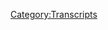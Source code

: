 {{Transcript
    | title         = [[635: January 6-7, 2022]]
    | caption       = [https://knowledgefight.libsyn.com/635-january-6-7-2022 Listen to this episode on Libsyn]
    | episodeNumber = [[635: January 6-7, 2022|635]]
    | length        = 02:32:45
}}

{{MessageBox
    | header     = Warning: Bot Generated Content
    | text       = This transcript was automatically generated by transcription software and likely contains many mistakes and misattributions. Please check the audio for definitive quotes, attribution, and context.
    | image      = N3yvass4myg91.webp
    | imagewidth = 50px
    | id         = warning
}}

{{TranscriptBlock
    | name      = Unknown Speaker
    | timestamp = 00:00:00.000
    | text      = I'm sick of them posing as if they're the good guys, saying, we are the bad guys, knowledge
}}

{{TranscriptBlock
    | name      = Unknown Speaker
    | timestamp = 00:00:24.199
    | text      = fight, Dan and George, knowledge fight, need money, Andy and Kansas, Andy and, Andy, stop
}}

{{TranscriptBlock
    | name      = Unknown Speaker
    | timestamp = 00:00:42.560
    | text      = it, Andy and, Andy and, Andy, it's time to pray, Andy and Kansas, you're on the air, thanks
}}

{{TranscriptBlock
    | name      = Unknown Speaker
    | timestamp = 00:00:48.679
    | text      = for holding us.
}}

{{TranscriptBlock
    | name      = Unknown Speaker
    | timestamp = 00:00:49.679
    | text      = Hello Alex, I'm a first time caller, I'm a huge fan, I love your work, knowledge fight,
}}

{{TranscriptBlock
    | name      = Unknown Speaker
    | timestamp = 00:00:53.679
    | text      = knowledgefight.com.
}}

{{TranscriptBlock
    | name      = Unknown Speaker
    | timestamp = 00:00:54.679
    | text      = I love you.
}}

{{TranscriptBlock
    | name      = Unknown Speaker
    | timestamp = 00:00:55.679
    | text      = Hey everybody, welcome back to Knowledge Fight, I'm Dan, I'm Jordan, we're double dudes, I
}}

{{TranscriptBlock
    | name      = Unknown Speaker
    | timestamp = 00:01:02.159
    | text      = like to sit around, worship at the altar of Selene and talk a little bit about Alex Jones,
}}

{{TranscriptBlock
    | name      = Unknown Speaker
    | timestamp = 00:01:05.719
    | text      = oh indeed we are Dan, Jordan, Dan, Jordan, quick question for you, what's up, what's
}}

{{TranscriptBlock
    | name      = Unknown Speaker
    | timestamp = 00:01:09.640
    | text      = your bright spot today, my bright spot today Jordan, I've been a little bit in the, in
}}

{{TranscriptBlock
    | name      = Unknown Speaker
    | timestamp = 00:01:13.519
    | text      = the weeds this weekend, in the weeds, I've been a little bit in the grumps, let's say,
}}

{{TranscriptBlock
    | name      = Unknown Speaker
    | timestamp = 00:01:18.640
    | text      = I don't know, in the grumps and dumps, whatever, the little town, you know, I think there's
}}

{{TranscriptBlock
    | name      = Unknown Speaker
    | timestamp = 00:01:23.599
    | text      = a lot of things that probably contribute to that sort of thing, I think that, you know,
}}

{{TranscriptBlock
    | name      = Unknown Speaker
    | timestamp = 00:01:28.219
    | text      = there's pressures, there's stresses of this, the work related stresses, there's the anniversary
}}

{{TranscriptBlock
    | name      = Unknown Speaker
    | timestamp = 00:01:33.680
    | text      = of the 6th is, you know, certainly not a pleasant time to be in this line of work.
}}

{{TranscriptBlock
    | name      = Unknown Speaker
    | timestamp = 00:01:38.480
    | text      = Not a great day, not a great day for us.
}}

{{TranscriptBlock
    | name      = Unknown Speaker
    | timestamp = 00:01:40.439
    | text      = It's not good for America and it's really not bad if you're somebody who covers people
}}

{{TranscriptBlock
    | name      = Unknown Speaker
    | timestamp = 00:01:43.480
    | text      = who lie about January 6th.
}}

{{TranscriptBlock
    | name      = Unknown Speaker
    | timestamp = 00:01:44.959
    | text      = Yeah, yeah, yeah, makes you feel real shitty all the time.
}}

{{TranscriptBlock
    | name      = Unknown Speaker
    | timestamp = 00:01:47.719
    | text      = Yeah, yeah, and so my bright spot is that I needed to retreat to something that was
}}

{{TranscriptBlock
    | name      = Unknown Speaker
    | timestamp = 00:01:52.519
    | text      = like painfully sincere and uplifting and I think it's been a bright spot in the past
}}

{{TranscriptBlock
    | name      = Unknown Speaker
    | timestamp = 00:01:58.000
    | text      = but the Great British Baking Show.
}}

{{TranscriptBlock
    | name      = Unknown Speaker
    | timestamp = 00:01:59.560
    | text      = I'm telling you, man.
}}

{{TranscriptBlock
    | name      = Unknown Speaker
    | timestamp = 00:02:00.959
    | text      = Good lord.
}}

{{TranscriptBlock
    | name      = Unknown Speaker
    | timestamp = 00:02:01.959
    | text      = Obscenely sincere and uplifting.
}}

{{TranscriptBlock
    | name      = Unknown Speaker
    | timestamp = 00:02:03.879
    | text      = I think that there's nothing that could be more cozy and happy than that.
}}

{{TranscriptBlock
    | name      = Unknown Speaker
    | timestamp = 00:02:11.039
    | text      = Like they're competing with each other but they're not mad at each other.
}}

{{TranscriptBlock
    | name      = Unknown Speaker
    | timestamp = 00:02:13.680
    | text      = They're lifting each other up.
}}

{{TranscriptBlock
    | name      = Unknown Speaker
    | timestamp = 00:02:14.759
    | text      = They're happy for each other.
}}

{{TranscriptBlock
    | name      = Unknown Speaker
    | timestamp = 00:02:15.759
    | text      = Everybody wants them to be the best.
}}

{{TranscriptBlock
    | name      = Unknown Speaker
    | timestamp = 00:02:17.360
    | text      = Right.
}}

{{TranscriptBlock
    | name      = Unknown Speaker
    | timestamp = 00:02:18.360
    | text      = People leave and they're happy for the experience that they had.
}}

{{TranscriptBlock
    | name      = Unknown Speaker
    | timestamp = 00:02:20.960
    | text      = Totally.
}}

{{TranscriptBlock
    | name      = Unknown Speaker
    | timestamp = 00:02:21.960
    | text      = People talk about what they're competing for because it's just a plate.
}}

{{TranscriptBlock
    | name      = Unknown Speaker
    | timestamp = 00:02:25.360
    | text      = Wait, it's just a fucking plate.
}}

{{TranscriptBlock
    | name      = Unknown Speaker
    | timestamp = 00:02:26.360
    | text      = Who gives a shit?
}}

{{TranscriptBlock
    | name      = Unknown Speaker
    | timestamp = 00:02:27.360
    | text      = They're competing for one million plates.
}}

{{TranscriptBlock
    | name      = Unknown Speaker
    | timestamp = 00:02:29.360
    | text      = No, who cares?
}}

{{TranscriptBlock
    | name      = Unknown Speaker
    | timestamp = 00:02:30.360
    | text      = And like American reality shows or contest shows, they'll be like, they are challenging
}}

{{TranscriptBlock
    | name      = Unknown Speaker
    | timestamp = 00:02:35.120
    | text      = for cash fries.
}}

{{TranscriptBlock
    | name      = Unknown Speaker
    | timestamp = 00:02:36.840
    | text      = $250,000.
}}

{{TranscriptBlock
    | name      = Unknown Speaker
    | timestamp = 00:02:37.840
    | text      = There's no obsession with the outcome.
}}

{{TranscriptBlock
    | name      = Unknown Speaker
    | timestamp = 00:02:40.960
    | text      = There is obsession with the process.
}}

{{TranscriptBlock
    | name      = Unknown Speaker
    | timestamp = 00:02:43.400
    | text      = And the other thing that I noticed too, I think I was watching season five, is that
}}

{{TranscriptBlock
    | name      = Unknown Speaker
    | timestamp = 00:02:49.360
    | text      = the people sincerely seem to think that each other are funny.
}}

{{TranscriptBlock
    | name      = Unknown Speaker
    | timestamp = 00:02:53.599
    | text      = Yeah.
}}

{{TranscriptBlock
    | name      = Unknown Speaker
    | timestamp = 00:02:54.599
    | text      = You know, like that's something that goes a long way.
}}

{{TranscriptBlock
    | name      = Unknown Speaker
    | timestamp = 00:02:57.039
    | text      = Against all evidence.
}}

{{TranscriptBlock
    | name      = Unknown Speaker
    | timestamp = 00:02:58.599
    | text      = Yeah.
}}

{{TranscriptBlock
    | name      = Unknown Speaker
    | timestamp = 00:02:59.599
    | text      = Well, you know, I think a lot of times on shows, people don't really seem to enjoy each
}}

{{TranscriptBlock
    | name      = Unknown Speaker
    | timestamp = 00:03:05.840
    | text      = other's company.
}}

{{TranscriptBlock
    | name      = Unknown Speaker
    | timestamp = 00:03:06.840
    | text      = No, no, no.
}}

{{TranscriptBlock
    | name      = Unknown Speaker
    | timestamp = 00:03:07.840
    | text      = And they seem to be the hosts, the presenters, the contestants.
}}

{{TranscriptBlock
    | name      = Unknown Speaker
    | timestamp = 00:03:11.039
    | text      = Noel is great.
}}

{{TranscriptBlock
    | name      = Unknown Speaker
    | timestamp = 00:03:12.759
    | text      = Once Noel took over, solid 10.
}}

{{TranscriptBlock
    | name      = Unknown Speaker
    | timestamp = 00:03:15.039
    | text      = Adds a weird element of chaos.
}}

{{TranscriptBlock
    | name      = Unknown Speaker
    | timestamp = 00:03:17.240
    | text      = So good.
}}

{{TranscriptBlock
    | name      = Unknown Speaker
    | timestamp = 00:03:18.240
    | text      = So good.
}}

{{TranscriptBlock
    | name      = Unknown Speaker
    | timestamp = 00:03:19.240
    | text      = Yeah.
}}

{{TranscriptBlock
    | name      = Unknown Speaker
    | timestamp = 00:03:20.240
    | text      = Oh yeah.
}}

{{TranscriptBlock
    | name      = Unknown Speaker
    | timestamp = 00:03:21.240
    | text      = Yeah.
}}

{{TranscriptBlock
    | name      = Unknown Speaker
    | timestamp = 00:03:22.240
    | text      = So I've been enjoying that.
}}

{{TranscriptBlock
    | name      = Unknown Speaker
    | timestamp = 00:03:23.719
    | text      = I watched season five.
}}

{{TranscriptBlock
    | name      = Unknown Speaker
    | timestamp = 00:03:25.080
    | text      = Yeah.
}}

{{TranscriptBlock
    | name      = Unknown Speaker
    | timestamp = 00:03:26.080
    | text      = And so that's.
}}

{{TranscriptBlock
    | name      = Unknown Speaker
    | timestamp = 00:03:27.080
    | text      = It is always funny every time I watch that and then be like, you know, that guy on the
}}

{{TranscriptBlock
    | name      = Unknown Speaker
    | timestamp = 00:03:32.159
    | text      = Mighty Boosh he liked 20 years ago, he's going to host the great British Baking Show.
}}

{{TranscriptBlock
    | name      = Unknown Speaker
    | timestamp = 00:03:36.840
    | text      = Sure.
}}

{{TranscriptBlock
    | name      = Unknown Speaker
    | timestamp = 00:03:37.840
    | text      = That makes sense.
}}

{{TranscriptBlock
    | name      = Unknown Speaker
    | timestamp = 00:03:38.840
    | text      = Why not?
}}

{{TranscriptBlock
    | name      = Unknown Speaker
    | timestamp = 00:03:39.840
    | text      = Yeah.
}}

{{TranscriptBlock
    | name      = Unknown Speaker
    | timestamp = 00:03:40.840
    | text      = Yeah.
}}

{{TranscriptBlock
    | name      = Unknown Speaker
    | timestamp = 00:03:41.840
    | text      = Works well too.
}}

{{TranscriptBlock
    | name      = Unknown Speaker
    | timestamp = 00:03:42.840
    | text      = Steve Harvey's a judge now.
}}

{{TranscriptBlock
    | name      = Unknown Speaker
    | timestamp = 00:03:43.840
    | text      = It's all, all of it makes sense.
}}

{{TranscriptBlock
    | name      = Unknown Speaker
    | timestamp = 00:03:44.840
    | text      = Wait, like in the courts?
}}

{{TranscriptBlock
    | name      = Unknown Speaker
    | timestamp = 00:03:45.840
    | text      = Yeah.
}}

{{TranscriptBlock
    | name      = Unknown Speaker
    | timestamp = 00:03:46.840
    | text      = He's got a judge TV show.
}}

{{TranscriptBlock
    | name      = Unknown Speaker
    | timestamp = 00:03:47.840
    | text      = Oh.
}}

{{TranscriptBlock
    | name      = Unknown Speaker
    | timestamp = 00:03:48.840
    | text      = That's the same thing.
}}

{{TranscriptBlock
    | name      = Unknown Speaker
    | timestamp = 00:03:49.840
    | text      = It's the same thing.
}}

{{TranscriptBlock
    | name      = Unknown Speaker
    | timestamp = 00:03:50.840
    | text      = It's legally binding if it's on TV.
}}

{{TranscriptBlock
    | name      = Unknown Speaker
    | timestamp = 00:03:51.840
    | text      = Fine.
}}

{{TranscriptBlock
    | name      = Unknown Speaker
    | timestamp = 00:03:52.840
    | text      = So what's your bright spot?
}}

{{TranscriptBlock
    | name      = Unknown Speaker
    | timestamp = 00:03:53.840
    | text      = My bright spot, Deanne, is today we're recording this on Sunday the 9th, I believe.
}}

{{TranscriptBlock
    | name      = Unknown Speaker
    | timestamp = 00:04:00.639
    | text      = That's the official kickoff for Awesome Games Done Quick 2021.
}}

{{TranscriptBlock
    | name      = Unknown Speaker
    | timestamp = 00:04:03.599
    | text      = I saw, I saw something about that.
}}

{{TranscriptBlock
    | name      = Unknown Speaker
    | timestamp = 00:04:05.639
    | text      = Yeah.
}}

{{TranscriptBlock
    | name      = Unknown Speaker
    | timestamp = 00:04:06.639
    | text      = You know, I'm a fan of the event because it's all about charity and a bunch of weirdos getting
}}

{{TranscriptBlock
    | name      = Unknown Speaker
    | timestamp = 00:04:11.080
    | text      = together and having a grand old time doing fun stuff.
}}

{{TranscriptBlock
    | name      = Unknown Speaker
    | timestamp = 00:04:14.000
    | text      = And it's great.
}}

{{TranscriptBlock
    | name      = Unknown Speaker
    | timestamp = 00:04:15.000
    | text      = Speed running things.
}}

{{TranscriptBlock
    | name      = Unknown Speaker
    | timestamp = 00:04:16.000
    | text      = It's great.
}}

{{TranscriptBlock
    | name      = Unknown Speaker
    | timestamp = 00:04:17.000
    | text      = It's great.
}}

{{TranscriptBlock
    | name      = Unknown Speaker
    | timestamp = 00:04:18.000
    | text      = Oh, man.
}}

{{TranscriptBlock
    | name      = Unknown Speaker
    | timestamp = 00:04:19.000
    | text      = They're going to break those games.
}}

{{TranscriptBlock
    | name      = Unknown Speaker
    | timestamp = 00:04:20.000
    | text      = That's what they're going to do, Dan.
}}

{{TranscriptBlock
    | name      = Unknown Speaker
    | timestamp = 00:04:22.199
    | text      = Yeah.
}}

{{TranscriptBlock
    | name      = Unknown Speaker
    | timestamp = 00:04:23.199
    | text      = I don't enjoy that as much as you do, but I get it.
}}

{{TranscriptBlock
    | name      = Unknown Speaker
    | timestamp = 00:04:26.199
    | text      = Yeah.
}}

{{TranscriptBlock
    | name      = Unknown Speaker
    | timestamp = 00:04:27.199
    | text      = Yeah.
}}

{{TranscriptBlock
    | name      = Unknown Speaker
    | timestamp = 00:04:28.199
    | text      = There's a lot of fun to that.
}}

{{TranscriptBlock
    | name      = Unknown Speaker
    | timestamp = 00:04:29.199
    | text      = Honestly, I think it's more just, I'm so excited about like Mario and Mega Man speed runs because
}}

{{TranscriptBlock
    | name      = Unknown Speaker
    | timestamp = 00:04:34.879
    | text      = it is like playing an instrument, you know, it's all rhythmic.
}}

{{TranscriptBlock
    | name      = Unknown Speaker
    | timestamp = 00:04:39.240
    | text      = It's all timing.
}}

{{TranscriptBlock
    | name      = Unknown Speaker
    | timestamp = 00:04:40.240
    | text      = It's all, if you, if you see the level as a giant piece of sheet music, it's really
}}

{{TranscriptBlock
    | name      = Unknown Speaker
    | timestamp = 00:04:45.439
    | text      = kind of beautiful to watch.
}}

{{TranscriptBlock
    | name      = Unknown Speaker
    | timestamp = 00:04:46.959
    | text      = I think it's amazing.
}}

{{TranscriptBlock
    | name      = Unknown Speaker
    | timestamp = 00:04:47.959
    | text      = It's an interesting take on it.
}}

{{TranscriptBlock
    | name      = Unknown Speaker
    | timestamp = 00:04:49.160
    | text      = I guess I've always had such a different relationship with video games because I like enjoying the
}}

{{TranscriptBlock
    | name      = Unknown Speaker
    | timestamp = 00:04:54.480
    | text      = story.
}}

{{TranscriptBlock
    | name      = Unknown Speaker
    | timestamp = 00:04:55.480
    | text      = You know, that's what's so like such a big part of video games that it kind of confuses
}}

{{TranscriptBlock
    | name      = Unknown Speaker
    | timestamp = 00:05:00.680
    | text      = me.
}}

{{TranscriptBlock
    | name      = Unknown Speaker
    | timestamp = 00:05:01.680
    | text      = Speed running is getting rid of the only thing that you enjoy.
}}

{{TranscriptBlock
    | name      = Unknown Speaker
    | timestamp = 00:05:03.560
    | text      = Yeah.
}}

{{TranscriptBlock
    | name      = Unknown Speaker
    | timestamp = 00:05:04.560
    | text      = It's breaking the story aspect of it.
}}

{{TranscriptBlock
    | name      = Unknown Speaker
    | timestamp = 00:05:06.959
    | text      = Right.
}}

{{TranscriptBlock
    | name      = Unknown Speaker
    | timestamp = 00:05:07.959
    | text      = But I get it.
}}

{{TranscriptBlock
    | name      = Unknown Speaker
    | timestamp = 00:05:08.959
    | text      = I get it.
}}

{{TranscriptBlock
    | name      = Unknown Speaker
    | timestamp = 00:05:09.959
    | text      = Yeah.
}}

{{TranscriptBlock
    | name      = Unknown Speaker
    | timestamp = 00:05:10.959
    | text      = It's great.
}}

{{TranscriptBlock
    | name      = Unknown Speaker
    | timestamp = 00:05:11.959
    | text      = So Jordan, today we're going to be talking about the anniversary of January 6th, January
}}

{{TranscriptBlock
    | name      = Unknown Speaker
    | timestamp = 00:05:13.759
    | text      = 6th, 2022.
}}

{{TranscriptBlock
    | name      = Unknown Speaker
    | timestamp = 00:05:14.759
    | text      = Skidoo?
}}

{{TranscriptBlock
    | name      = Unknown Speaker
    | timestamp = 00:05:15.759
    | text      = Sure.
}}

{{TranscriptBlock
    | name      = Unknown Speaker
    | timestamp = 00:05:16.759
    | text      = Yeah.
}}

{{TranscriptBlock
    | name      = Unknown Speaker
    | timestamp = 00:05:17.759
    | text      = We'll figure it out.
}}

{{TranscriptBlock
    | name      = Unknown Speaker
    | timestamp = 00:05:18.759
    | text      = The 7th also.
}}

{{TranscriptBlock
    | name      = Unknown Speaker
    | timestamp = 00:05:19.759
    | text      = We're going to talk about the 6th and the 7th.
}}

{{TranscriptBlock
    | name      = Unknown Speaker
    | timestamp = 00:05:22.839
    | text      = This is quite a monumentous little bit of time.
}}

{{TranscriptBlock
    | name      = Unknown Speaker
    | timestamp = 00:05:26.480
    | text      = Maybe we'll get an outburst.
}}

{{TranscriptBlock
    | name      = Unknown Speaker
    | timestamp = 00:05:28.279
    | text      = I think we might.
}}

{{TranscriptBlock
    | name      = Unknown Speaker
    | timestamp = 00:05:29.279
    | text      = Who knows?
}}

{{TranscriptBlock
    | name      = Unknown Speaker
    | timestamp = 00:05:30.279
    | text      = I think it's possible.
}}

{{TranscriptBlock
    | name      = Unknown Speaker
    | timestamp = 00:05:31.279
    | text      = So we'll get down to business on this, but first let's take a little moment to say hello
}}

{{TranscriptBlock
    | name      = Unknown Speaker
    | timestamp = 00:05:33.360
    | text      = to some wonks.
}}

{{TranscriptBlock
    | name      = Unknown Speaker
    | timestamp = 00:05:34.360
    | text      = Oh, that's a great idea.
}}

{{TranscriptBlock
    | name      = Unknown Speaker
    | timestamp = 00:05:35.360
    | text      = So first, Hexacult.
}}

{{TranscriptBlock
    | name      = Unknown Speaker
    | timestamp = 00:05:36.360
    | text      = Thank you so much.
}}

{{TranscriptBlock
    | name      = Unknown Speaker
    | timestamp = 00:05:37.360
    | text      = You are now a policy wonk.
}}

{{TranscriptBlock
    | name      = Unknown Speaker
    | timestamp = 00:05:38.360
    | text      = I'm a policy wonk.
}}

{{TranscriptBlock
    | name      = Unknown Speaker
    | timestamp = 00:05:39.360
    | text      = Thank you, Hexacult.
}}

{{TranscriptBlock
    | name      = Unknown Speaker
    | timestamp = 00:05:40.360
    | text      = Thank you.
}}

{{TranscriptBlock
    | name      = Unknown Speaker
    | timestamp = 00:05:41.360
    | text      = Next, Gravel at the Feet of Your Muscle Master.
}}

{{TranscriptBlock
    | name      = Unknown Speaker
    | timestamp = 00:05:43.040
    | text      = Thank you so much.
}}

{{TranscriptBlock
    | name      = Unknown Speaker
    | timestamp = 00:05:44.040
    | text      = You are now a policy wonk.
}}

{{TranscriptBlock
    | name      = Unknown Speaker
    | timestamp = 00:05:45.040
    | text      = I'm a policy wonk.
}}

{{TranscriptBlock
    | name      = Unknown Speaker
    | timestamp = 00:05:46.040
    | text      = Thank you.
}}

{{TranscriptBlock
    | name      = Unknown Speaker
    | timestamp = 00:05:47.040
    | text      = Next, Polish E. Wonk from Milwaukee.
}}

{{TranscriptBlock
    | name      = Unknown Speaker
    | timestamp = 00:05:49.279
    | text      = Thank you so much.
}}

{{TranscriptBlock
    | name      = Unknown Speaker
    | timestamp = 00:05:50.279
    | text      = You are now a policy wonk.
}}

{{TranscriptBlock
    | name      = Unknown Speaker
    | timestamp = 00:05:51.279
    | text      = I'm a policy wonk.
}}

{{TranscriptBlock
    | name      = Unknown Speaker
    | timestamp = 00:05:52.279
    | text      = Thank you very much.
}}

{{TranscriptBlock
    | name      = Unknown Speaker
    | timestamp = 00:05:53.279
    | text      = Next, Afrood, who really knows where his towel is.
}}

{{TranscriptBlock
    | name      = Unknown Speaker
    | timestamp = 00:05:55.680
    | text      = Thank you so much.
}}

{{TranscriptBlock
    | name      = Unknown Speaker
    | timestamp = 00:05:56.680
    | text      = You are now a policy wonk.
}}

{{TranscriptBlock
    | name      = Unknown Speaker
    | timestamp = 00:05:57.680
    | text      = I'm a policy wonk.
}}

{{TranscriptBlock
    | name      = Unknown Speaker
    | timestamp = 00:05:58.680
    | text      = Oh, man.
}}

{{TranscriptBlock
    | name      = Unknown Speaker
    | timestamp = 00:05:59.680
    | text      = That's a frouppy dude.
}}

{{TranscriptBlock
    | name      = Unknown Speaker
    | timestamp = 00:06:00.680
    | text      = I'll tell you that right now.
}}

{{TranscriptBlock
    | name      = Unknown Speaker
    | timestamp = 00:06:01.680
    | text      = Next, Krista, your husband is secretly funneling our money to Dan and Jordan.
}}

{{TranscriptBlock
    | name      = Unknown Speaker
    | timestamp = 00:06:05.120
    | text      = Thank you so much.
}}

{{TranscriptBlock
    | name      = Unknown Speaker
    | timestamp = 00:06:06.120
    | text      = You are now a policy wonk.
}}

{{TranscriptBlock
    | name      = Unknown Speaker
    | timestamp = 00:06:07.120
    | text      = I'm a policy wonk.
}}

{{TranscriptBlock
    | name      = Unknown Speaker
    | timestamp = 00:06:08.120
    | text      = Thank you very much.
}}

{{TranscriptBlock
    | name      = Unknown Speaker
    | timestamp = 00:06:09.120
    | text      = Next, Matt, King of the Reptoids.
}}

{{TranscriptBlock
    | name      = Unknown Speaker
    | timestamp = 00:06:11.040
    | text      = Thank you so much.
}}

{{TranscriptBlock
    | name      = Unknown Speaker
    | timestamp = 00:06:12.040
    | text      = You are now a policy wonk.
}}

{{TranscriptBlock
    | name      = Unknown Speaker
    | timestamp = 00:06:13.079
    | text      = I'm a policy wonk.
}}

{{TranscriptBlock
    | name      = Unknown Speaker
    | timestamp = 00:06:14.079
    | text      = Thanks, Matt.
}}

{{TranscriptBlock
    | name      = Unknown Speaker
    | timestamp = 00:06:15.079
    | text      = And, look.
}}

{{TranscriptBlock
    | name      = Unknown Speaker
    | timestamp = 00:06:16.079
    | text      = What?
}}

{{TranscriptBlock
    | name      = Unknown Speaker
    | timestamp = 00:06:17.079
    | text      = This one, I think, might not have been super timely.
}}

{{TranscriptBlock
    | name      = Unknown Speaker
    | timestamp = 00:06:19.399
    | text      = Okay.
}}

{{TranscriptBlock
    | name      = Unknown Speaker
    | timestamp = 00:06:20.399
    | text      = This is from the end of December.
}}

{{TranscriptBlock
    | name      = Unknown Speaker
    | timestamp = 00:06:21.399
    | text      = Okay.
}}

{{TranscriptBlock
    | name      = Unknown Speaker
    | timestamp = 00:06:22.399
    | text      = Happy birthday to Andrew.
}}

{{TranscriptBlock
    | name      = Unknown Speaker
    | timestamp = 00:06:23.399
    | text      = Thank you so much.
}}

{{TranscriptBlock
    | name      = Unknown Speaker
    | timestamp = 00:06:24.399
    | text      = You are now a policy wonk.
}}

{{TranscriptBlock
    | name      = Unknown Speaker
    | timestamp = 00:06:25.399
    | text      = I'm a policy wonk.
}}

{{TranscriptBlock
    | name      = Unknown Speaker
    | timestamp = 00:06:26.399
    | text      = Hey, messages slip through the cracks.
}}

{{TranscriptBlock
    | name      = Unknown Speaker
    | timestamp = 00:06:27.399
    | text      = Happy birthday.
}}

{{TranscriptBlock
    | name      = Unknown Speaker
    | timestamp = 00:06:28.399
    | text      = You know, we don't do birthday messages anymore, so you should expect it to be three to six
}}

{{TranscriptBlock
    | name      = Unknown Speaker
    | timestamp = 00:06:31.959
    | text      = months late.
}}

{{TranscriptBlock
    | name      = Unknown Speaker
    | timestamp = 00:06:32.959
    | text      = Sure.
}}

{{TranscriptBlock
    | name      = Unknown Speaker
    | timestamp = 00:06:33.959
    | text      = Yeah.
}}

{{TranscriptBlock
    | name      = Unknown Speaker
    | timestamp = 00:06:34.959
    | text      = So, we're going to get going, but here's an out of context drop from today's show.
}}

{{TranscriptBlock
    | name      = Unknown Speaker
    | timestamp = 00:06:37.240
    | text      = This should give you a sense of the gravitas we're dealing with.
}}

{{TranscriptBlock
    | name      = Unknown Speaker
    | timestamp = 00:06:40.360
    | text      = Set the record straight, Ted Nugent, about what really happened on January 6th.
}}

{{TranscriptBlock
    | name      = Unknown Speaker
    | timestamp = 00:06:45.160
    | text      = Yeah.
}}

{{TranscriptBlock
    | name      = Unknown Speaker
    | timestamp = 00:06:46.160
    | text      = Ted Nugent.
}}

{{TranscriptBlock
    | name      = Unknown Speaker
    | timestamp = 00:06:47.160
    | text      = Set the record straight.
}}

{{TranscriptBlock
    | name      = Unknown Speaker
    | timestamp = 00:06:49.160
    | text      = Boom.
}}

{{TranscriptBlock
    | name      = Unknown Speaker
    | timestamp = 00:06:50.160
    | text      = Why do I live in this timeline?
}}

{{TranscriptBlock
    | name      = Unknown Speaker
    | timestamp = 00:06:54.480
    | text      = It's a silly comment.
}}

{{TranscriptBlock
    | name      = Unknown Speaker
    | timestamp = 00:06:56.120
    | text      = It's a silly thing for Alex to want to happen on the show.
}}

{{TranscriptBlock
    | name      = Unknown Speaker
    | timestamp = 00:07:01.240
    | text      = Excuse me, Ted Nugent.
}}

{{TranscriptBlock
    | name      = Unknown Speaker
    | timestamp = 00:07:02.759
    | text      = Please explain all momentous occasions in American history.
}}

{{TranscriptBlock
    | name      = Unknown Speaker
    | timestamp = 00:07:06.120
    | text      = To my knowledge, you were not there, Ted Nugent.
}}

{{TranscriptBlock
    | name      = Unknown Speaker
    | timestamp = 00:07:08.800
    | text      = There's a problem.
}}

{{TranscriptBlock
    | name      = Unknown Speaker
    | timestamp = 00:07:10.160
    | text      = Cool.
}}

{{TranscriptBlock
    | name      = Unknown Speaker
    | timestamp = 00:07:11.160
    | text      = So, the January 6th episode of the show has a pretty severe title.
}}

{{TranscriptBlock
    | name      = Unknown Speaker
    | timestamp = 00:07:15.720
    | text      = The title is Wake the Fuck Up or Die.
}}

{{TranscriptBlock
    | name      = Unknown Speaker
    | timestamp = 00:07:18.759
    | text      = Okay.
}}

{{TranscriptBlock
    | name      = Unknown Speaker
    | timestamp = 00:07:19.759
    | text      = That was the article headline.
}}

{{TranscriptBlock
    | name      = Unknown Speaker
    | timestamp = 00:07:25.439
    | text      = Full spelling?
}}

{{TranscriptBlock
    | name      = Unknown Speaker
    | timestamp = 00:07:26.439
    | text      = Yeah.
}}

{{TranscriptBlock
    | name      = Unknown Speaker
    | timestamp = 00:07:27.439
    | text      = Oh, yeah.
}}

{{TranscriptBlock
    | name      = Unknown Speaker
    | timestamp = 00:07:28.439
    | text      = No.
}}

{{TranscriptBlock
    | name      = Unknown Speaker
    | timestamp = 00:07:29.439
    | text      = No asterisks?
}}

{{TranscriptBlock
    | name      = Unknown Speaker
    | timestamp = 00:07:30.439
    | text      = No.
}}

{{TranscriptBlock
    | name      = Unknown Speaker
    | timestamp = 00:07:31.439
    | text      = No.
}}

{{TranscriptBlock
    | name      = Unknown Speaker
    | timestamp = 00:07:32.439
    | text      = No.
}}

{{TranscriptBlock
    | name      = Unknown Speaker
    | timestamp = 00:07:33.439
    | text      = No.
}}

{{TranscriptBlock
    | name      = Unknown Speaker
    | timestamp = 00:07:34.439
    | text      = No.
}}

{{TranscriptBlock
    | name      = Unknown Speaker
    | timestamp = 00:07:35.439
    | text      = Straight up fucks.
}}

{{TranscriptBlock
    | name      = Unknown Speaker
    | timestamp = 00:07:36.439
    | text      = All right.
}}

{{TranscriptBlock
    | name      = Unknown Speaker
    | timestamp = 00:07:37.439
    | text      = Well, then I'm in.
}}

{{TranscriptBlock
    | name      = Unknown Speaker
    | timestamp = 00:07:38.439
    | text      = And I actually think that something was very noticeable about this episode as well, and
}}

{{TranscriptBlock
    | name      = Unknown Speaker
    | timestamp = 00:07:39.439
    | text      = I'm being honest and upfront about the fact that he has to leave early to go to family
}}

{{TranscriptBlock
    | name      = Unknown Speaker
    | timestamp = 00:07:43.720
    | text      = court.
}}

{{TranscriptBlock
    | name      = Unknown Speaker
    | timestamp = 00:07:44.720
    | text      = Oh.
}}

{{TranscriptBlock
    | name      = Unknown Speaker
    | timestamp = 00:07:45.720
    | text      = Because that did happen.
}}

{{TranscriptBlock
    | name      = Unknown Speaker
    | timestamp = 00:07:46.720
    | text      = Yeah.
}}

{{TranscriptBlock
    | name      = Unknown Speaker
    | timestamp = 00:07:47.720
    | text      = Later in the day.
}}

{{TranscriptBlock
    | name      = Unknown Speaker
    | timestamp = 00:07:48.720
    | text      = Sure.
}}

{{TranscriptBlock
    | name      = Unknown Speaker
    | timestamp = 00:07:49.720
    | text      = He had a hearing at like two in the afternoon.
}}

{{TranscriptBlock
    | name      = Unknown Speaker
    | timestamp = 00:07:50.720
    | text      = What are you gonna do?
}}

{{TranscriptBlock
    | name      = Unknown Speaker
    | timestamp = 00:07:51.720
    | text      = So he had to leave.
}}

{{TranscriptBlock
    | name      = Unknown Speaker
    | timestamp = 00:07:52.720
    | text      = Owen Schroyer did the third hour.
}}

{{TranscriptBlock
    | name      = Unknown Speaker
    | timestamp = 00:07:53.720
    | text      = And Alex doesn't try and obfuscate and say some kind of weird stuff, which I think is
}}

{{TranscriptBlock
    | name      = Unknown Speaker
    | timestamp = 00:07:56.240
    | text      = progress?
}}

{{TranscriptBlock
    | name      = Unknown Speaker
    | timestamp = 00:07:57.240
    | text      = It's weird.
}}

{{TranscriptBlock
    | name      = Unknown Speaker
    | timestamp = 00:07:58.240
    | text      = I mean, he should be taken away by the evil globalist, obviously, and said it's just family
}}

{{TranscriptBlock
    | name      = Unknown Speaker
    | timestamp = 00:08:03.600
    | text      = court.
}}

{{TranscriptBlock
    | name      = Unknown Speaker
    | timestamp = 00:08:04.600
    | text      = Sure.
}}

{{TranscriptBlock
    | name      = Unknown Speaker
    | timestamp = 00:08:05.600
    | text      = Which is almost humanizing.
}}

{{TranscriptBlock
    | name      = Unknown Speaker
    | timestamp = 00:08:06.600
    | text      = I guess.
}}

{{TranscriptBlock
    | name      = Unknown Speaker
    | timestamp = 00:08:07.600
    | text      = Yeah.
}}

{{TranscriptBlock
    | name      = Unknown Speaker
    | timestamp = 00:08:08.600
    | text      = So this is the show, deep in the weeds, mad at Ted Cruz, because Ted Cruz has tweeted
}}

{{TranscriptBlock
    | name      = Unknown Speaker
    | timestamp = 00:08:15.279
    | text      = that January 6th was a terrorist act, and this is before he gets humiliated by Tucker
}}

{{TranscriptBlock
    | name      = Unknown Speaker
    | timestamp = 00:08:20.480
    | text      = Carlson.
}}

{{TranscriptBlock
    | name      = Unknown Speaker
    | timestamp = 00:08:21.480
    | text      = Oh, man.
}}

{{TranscriptBlock
    | name      = Unknown Speaker
    | timestamp = 00:08:22.480
    | text      = So funny.
}}

{{TranscriptBlock
    | name      = Unknown Speaker
    | timestamp = 00:08:23.480
    | text      = And so Alex is a little bit mad about this.
}}

{{TranscriptBlock
    | name      = Unknown Speaker
    | timestamp = 00:08:25.399
    | text      = It is January 6th, 2022 on this Thursday transmission.
}}

{{TranscriptBlock
    | name      = Unknown Speaker
    | timestamp = 00:08:30.879
    | text      = At this time, a year ago, I was sitting there watching Trump give a speech, and down the
}}

{{TranscriptBlock
    | name      = Unknown Speaker
    | timestamp = 00:08:37.960
    | text      = road the feds were busy attacking the undermanned police and with just a few dozen men breaking
}}

{{TranscriptBlock
    | name      = Unknown Speaker
    | timestamp = 00:08:48.960
    | text      = through the first barricades and the rest is history.
}}

{{TranscriptBlock
    | name      = Unknown Speaker
    | timestamp = 00:08:51.399
    | text      = Then the police standing down waving everybody in so that you get some patsies to put in
}}

{{TranscriptBlock
    | name      = Unknown Speaker
    | timestamp = 00:08:55.080
    | text      = solitary confinement and set the precedent for Chinese-style torture of political dissidents
}}

{{TranscriptBlock
    | name      = Unknown Speaker
    | timestamp = 00:09:00.340
    | text      = in America.
}}

{{TranscriptBlock
    | name      = Unknown Speaker
    | timestamp = 00:09:01.340
    | text      = And we have Ted Cruz praising it all yesterday, obviously, that's just what's wrong with Ted
}}

{{TranscriptBlock
    | name      = Unknown Speaker
    | timestamp = 00:09:06.639
    | text      = Cruz, he's smart, he knows what's going on, but he'll bite you.
}}

{{TranscriptBlock
    | name      = Unknown Speaker
    | timestamp = 00:09:11.399
    | text      = He'll stab you in the back, and he just can't help it.
}}

{{TranscriptBlock
    | name      = Unknown Speaker
    | timestamp = 00:09:14.919
    | text      = Ted Cruz is smart, but he'll bite you.
}}

{{TranscriptBlock
    | name      = Unknown Speaker
    | timestamp = 00:09:18.279
    | text      = I can't get over how fantastic it is, how funny it is, and how complete of a coward
}}

{{TranscriptBlock
    | name      = Unknown Speaker
    | timestamp = 00:09:25.039
    | text      = you would have to be to be in a building where you could have been murdered and then a year
}}

{{TranscriptBlock
    | name      = Unknown Speaker
    | timestamp = 00:09:29.080
    | text      = later be browbeaten by Tucker Carlson into pretending that you weren't going to be murdered.
}}

{{TranscriptBlock
    | name      = Unknown Speaker
    | timestamp = 00:09:35.759
    | text      = Yeah, it's kind of a fun thing in this dystopian world we live in to watch that utter humiliation
}}

{{TranscriptBlock
    | name      = Unknown Speaker
    | timestamp = 00:09:43.120
    | text      = that Ted Cruz had to go through on the national stage.
}}

{{TranscriptBlock
    | name      = Unknown Speaker
    | timestamp = 00:09:47.039
    | text      = So he called the storming of the Capitol a violent terrorist attack and immediately the
}}

{{TranscriptBlock
    | name      = Unknown Speaker
    | timestamp = 00:09:51.240
    | text      = extremist pundits that essentially guide the GOP now swarmed.
}}

{{TranscriptBlock
    | name      = Unknown Speaker
    | timestamp = 00:09:55.240
    | text      = Showing that he has absolutely no backbone, Cruz went on Tucker's show on Thursday, the
}}

{{TranscriptBlock
    | name      = Unknown Speaker
    | timestamp = 00:09:59.840
    | text      = evening of this episode, and he tried to beg for forgiveness, almost as if he was worried
}}

{{TranscriptBlock
    | name      = Unknown Speaker
    | timestamp = 00:10:04.059
    | text      = about being cancelled by a right-wing mob.
}}

{{TranscriptBlock
    | name      = Unknown Speaker
    | timestamp = 00:10:06.600
    | text      = I wish I had been shot by you people!
}}

{{TranscriptBlock
    | name      = Unknown Speaker
    | timestamp = 00:10:10.279
    | text      = That would have made me a hero!
}}

{{TranscriptBlock
    | name      = Unknown Speaker
    | timestamp = 00:10:11.720
    | text      = It would be a shocking display of cowardice, except I remember the 2016 election when Trump
}}

{{TranscriptBlock
    | name      = Unknown Speaker
    | timestamp = 00:10:16.320
    | text      = called his wife ugly and said his dad killed JFK, and then Cruz ended up phone banking for
}}

{{TranscriptBlock
    | name      = Unknown Speaker
    | timestamp = 00:10:21.240
    | text      = him.
}}

{{TranscriptBlock
    | name      = Unknown Speaker
    | timestamp = 00:10:22.240
    | text      = This dude's a total loser.
}}

{{TranscriptBlock
    | name      = Unknown Speaker
    | timestamp = 00:10:23.240
    | text      = I mean, that's amazing.
}}

{{TranscriptBlock
    | name      = Unknown Speaker
    | timestamp = 00:10:25.639
    | text      = Wouldn't you be sad if you had elected...
}}

{{TranscriptBlock
    | name      = Unknown Speaker
    | timestamp = 00:10:28.519
    | text      = If I had voted for Ted Cruz, even if I believed in everything Ted Cruz believed in, it's just
}}

{{TranscriptBlock
    | name      = Unknown Speaker
    | timestamp = 00:10:32.720
    | text      = like, oh, you're such a worm.
}}

{{TranscriptBlock
    | name      = Unknown Speaker
    | timestamp = 00:10:34.279
    | text      = Yeah, he's a sniveling worm.
}}

{{TranscriptBlock
    | name      = Unknown Speaker
    | timestamp = 00:10:35.600
    | text      = You're a worm!
}}

{{TranscriptBlock
    | name      = Unknown Speaker
    | timestamp = 00:10:36.600
    | text      = On the level of Carla Furze's dad.
}}

{{TranscriptBlock
    | name      = Unknown Speaker
    | timestamp = 00:10:40.080
    | text      = Jesus Christ, go fucking get tossed off a ledge by Saruman, you piece of shit.
}}

{{TranscriptBlock
    | name      = Unknown Speaker
    | timestamp = 00:10:45.419
    | text      = So watching Tucker not accept Cruz's apology was also really fun, but underneath that there's
}}

{{TranscriptBlock
    | name      = Unknown Speaker
    | timestamp = 00:10:50.600
    | text      = a more troubling reality.
}}

{{TranscriptBlock
    | name      = Unknown Speaker
    | timestamp = 00:10:52.399
    | text      = Ted Cruz isn't some dumbass media personality, he's a senator representing one of the most
}}

{{TranscriptBlock
    | name      = Unknown Speaker
    | timestamp = 00:10:56.759
    | text      = populous states in the country.
}}

{{TranscriptBlock
    | name      = Unknown Speaker
    | timestamp = 00:10:58.679
    | text      = He has no ability to express himself if the things he's wanting to express happen to
}}

{{TranscriptBlock
    | name      = Unknown Speaker
    | timestamp = 00:11:02.639
    | text      = run counter to the narratives that underpin the business models of this group of white
}}

{{TranscriptBlock
    | name      = Unknown Speaker
    | timestamp = 00:11:06.600
    | text      = nationalist pundits.
}}

{{TranscriptBlock
    | name      = Unknown Speaker
    | timestamp = 00:11:08.320
    | text      = It really doesn't bode well for the GOP and their politics moving forward.
}}

{{TranscriptBlock
    | name      = Unknown Speaker
    | timestamp = 00:11:11.879
    | text      = And I mean, they weren't good before, but the idea that the people who are elected officials
}}

{{TranscriptBlock
    | name      = Unknown Speaker
    | timestamp = 00:11:15.799
    | text      = need to pass an asshole like Tucker's purity test, that's a sign that things are gonna
}}

{{TranscriptBlock
    | name      = Unknown Speaker
    | timestamp = 00:11:19.879
    | text      = get worse.
}}

{{TranscriptBlock
    | name      = Unknown Speaker
    | timestamp = 00:11:20.879
    | text      = Oh yeah.
}}

{{TranscriptBlock
    | name      = Unknown Speaker
    | timestamp = 00:11:21.879
    | text      = Another thing that's shocking about this is that these people like Alex and Tucker, they're
}}

{{TranscriptBlock
    | name      = Unknown Speaker
    | timestamp = 00:11:25.039
    | text      = pretending that this is the first time Ted Cruz called storming the Capitol terrorism.
}}

{{TranscriptBlock
    | name      = Unknown Speaker
    | timestamp = 00:11:29.639
    | text      = Daniel Dale at CNN was able to find at least 17 other times that Cruz has used that wording
}}

{{TranscriptBlock
    | name      = Unknown Speaker
    | timestamp = 00:11:35.080
    | text      = in the past.
}}

{{TranscriptBlock
    | name      = Unknown Speaker
    | timestamp = 00:11:36.080
    | text      = It's a consistent pattern, but they're sort of pretending that it's a one-off thing because
}}

{{TranscriptBlock
    | name      = Unknown Speaker
    | timestamp = 00:11:39.759
    | text      = that allows them to humiliate him and make this public display of what happens if you
}}

{{TranscriptBlock
    | name      = Unknown Speaker
    | timestamp = 00:11:45.480
    | text      = go against the narrative, basically.
}}

{{TranscriptBlock
    | name      = Unknown Speaker
    | timestamp = 00:11:48.120
    | text      = What's so funny about it to me is that this is happening, I watched that shit happen,
}}

{{TranscriptBlock
    | name      = Unknown Speaker
    | timestamp = 00:11:54.600
    | text      = and then you read stuff, I was reading stuff today about how the GOP is officially Trump's
}}

{{TranscriptBlock
    | name      = Unknown Speaker
    | timestamp = 00:11:59.919
    | text      = party and all that stuff.
}}

{{TranscriptBlock
    | name      = Unknown Speaker
    | timestamp = 00:12:01.639
    | text      = And the more I think about it, the more it's like, Trump is not involved.
}}

{{TranscriptBlock
    | name      = Unknown Speaker
    | timestamp = 00:12:07.519
    | text      = They don't need Trump.
}}

{{TranscriptBlock
    | name      = Unknown Speaker
    | timestamp = 00:12:08.519
    | text      = Trump speaking is in the way.
}}

{{TranscriptBlock
    | name      = Unknown Speaker
    | timestamp = 00:12:10.440
    | text      = Trump is symbolically involved somewhat.
}}

{{TranscriptBlock
    | name      = Unknown Speaker
    | timestamp = 00:12:13.159
    | text      = He's not the leader of the party though.
}}

{{TranscriptBlock
    | name      = Unknown Speaker
    | timestamp = 00:12:15.960
    | text      = That's what needs to be made clear of is that the GOP is an entirely media run operation
}}

{{TranscriptBlock
    | name      = Unknown Speaker
    | timestamp = 00:12:21.240
    | text      = now.
}}

{{TranscriptBlock
    | name      = Unknown Speaker
    | timestamp = 00:12:22.240
    | text      = It seems hard to believe anything else.
}}

{{TranscriptBlock
    | name      = Unknown Speaker
    | timestamp = 00:12:26.720
    | text      = It seems to be media threatened, at least.
}}

{{TranscriptBlock
    | name      = Unknown Speaker
    | timestamp = 00:12:31.919
    | text      = Easily influenced by what the kingmaker says you have to say.
}}

{{TranscriptBlock
    | name      = Unknown Speaker
    | timestamp = 00:12:35.879
    | text      = Or bizarre social media trends and stuff like that seem to be really potent in terms of
}}

{{TranscriptBlock
    | name      = Unknown Speaker
    | timestamp = 00:12:42.960
    | text      = guiding stuff.
}}

{{TranscriptBlock
    | name      = Unknown Speaker
    | timestamp = 00:12:43.960
    | text      = And obviously, I don't think that someone like Mitch McConnell would be subject to that.
}}

{{TranscriptBlock
    | name      = Unknown Speaker
    | timestamp = 00:12:50.840
    | text      = But that's why he's losing power and losing influence and relevance in the GOP.
}}

{{TranscriptBlock
    | name      = Unknown Speaker
    | timestamp = 00:12:57.679
    | text      = I mean, it is what it is.
}}

{{TranscriptBlock
    | name      = Unknown Speaker
    | timestamp = 00:12:59.460
    | text      = It's just going to be a different brand of horror.
}}

{{TranscriptBlock
    | name      = Unknown Speaker
    | timestamp = 00:13:03.080
    | text      = So Ted Cruz used that language, calling January 6th terrorism, for a reason.
}}

{{TranscriptBlock
    | name      = Unknown Speaker
    | timestamp = 00:13:08.360
    | text      = And Alex knows what the reason is.
}}

{{TranscriptBlock
    | name      = Unknown Speaker
    | timestamp = 00:13:11.720
    | text      = It's not what you think.
}}

{{TranscriptBlock
    | name      = Unknown Speaker
    | timestamp = 00:13:13.120
    | text      = It's an elaborate plan.
}}

{{TranscriptBlock
    | name      = Unknown Speaker
    | timestamp = 00:13:14.519
    | text      = Let me just let the count out of the bag, I think you probably know why Cruz did that.
}}

{{TranscriptBlock
    | name      = Unknown Speaker
    | timestamp = 00:13:19.059
    | text      = The whole new system, the whole new cosmology is that the American people are all terrorists.
}}

{{TranscriptBlock
    | name      = Unknown Speaker
    | timestamp = 00:13:25.159
    | text      = And that they've got to round up everybody and shut down any populist movement, any conservative
}}

{{TranscriptBlock
    | name      = Unknown Speaker
    | timestamp = 00:13:30.000
    | text      = movement, any nationalist movement.
}}

{{TranscriptBlock
    | name      = Unknown Speaker
    | timestamp = 00:13:32.279
    | text      = And Ted Cruz knows that purge is coming.
}}

{{TranscriptBlock
    | name      = Unknown Speaker
    | timestamp = 00:13:35.240
    | text      = And he wants to position himself so when the stage terror attacks happen, he can point
}}

{{TranscriptBlock
    | name      = Unknown Speaker
    | timestamp = 00:13:40.539
    | text      = his finger at the patriots and say, I'm not with the patriot terrorist.
}}

{{TranscriptBlock
    | name      = Unknown Speaker
    | timestamp = 00:13:45.559
    | text      = Instead of saying the evidence shows it's a false flag and the globalists have the motive
}}

{{TranscriptBlock
    | name      = Unknown Speaker
    | timestamp = 00:13:50.240
    | text      = and we need to stop them staging a false flag sometime in the next 300 days.
}}

{{TranscriptBlock
    | name      = Unknown Speaker
    | timestamp = 00:13:55.440
    | text      = We're 306 days out from the midterms and if you don't feel the suspense, if you don't
}}

{{TranscriptBlock
    | name      = Unknown Speaker
    | timestamp = 00:14:00.279
    | text      = feel the danger, if you can't cut it with a knife, you're not dialed in.
}}

{{TranscriptBlock
    | name      = Unknown Speaker
    | timestamp = 00:14:05.879
    | text      = So you get that?
}}

{{TranscriptBlock
    | name      = Unknown Speaker
    | timestamp = 00:14:06.879
    | text      = I understand what you're saying.
}}

{{TranscriptBlock
    | name      = Unknown Speaker
    | timestamp = 00:14:08.480
    | text      = I guess we're all terrorists now.
}}

{{TranscriptBlock
    | name      = Unknown Speaker
    | timestamp = 00:14:11.000
    | text      = Sure.
}}

{{TranscriptBlock
    | name      = Unknown Speaker
    | timestamp = 00:14:12.000
    | text      = So, yes, the globalists are going to pull a false flag and they're going to blame it
}}

{{TranscriptBlock
    | name      = Unknown Speaker
    | timestamp = 00:14:16.159
    | text      = on the patriots and the good Americans that are left.
}}

{{TranscriptBlock
    | name      = Unknown Speaker
    | timestamp = 00:14:19.840
    | text      = And so in order to signal to the globalists that he's on their side and he will help
}}

{{TranscriptBlock
    | name      = Unknown Speaker
    | timestamp = 00:14:25.080
    | text      = persecute the good Americans, he's using the language of terrorist to describe January
}}

{{TranscriptBlock
    | name      = Unknown Speaker
    | timestamp = 00:14:31.200
    | text      = 6th.
}}

{{TranscriptBlock
    | name      = Unknown Speaker
    | timestamp = 00:14:32.200
    | text      = Yeah.
}}

{{TranscriptBlock
    | name      = Unknown Speaker
    | timestamp = 00:14:33.200
    | text      = All right.
}}

{{TranscriptBlock
    | name      = Unknown Speaker
    | timestamp = 00:14:34.200
    | text      = Yep.
}}

{{TranscriptBlock
    | name      = Unknown Speaker
    | timestamp = 00:14:35.200
    | text      = Ted Cruz joined the globalists.
}}

{{TranscriptBlock
    | name      = Unknown Speaker
    | timestamp = 00:14:37.960
    | text      = You know, they've been waiting to welcome him with open arms.
}}

{{TranscriptBlock
    | name      = Unknown Speaker
    | timestamp = 00:14:40.919
    | text      = Yeah, it seems like the entry and exit of that group is super... people are going in
}}

{{TranscriptBlock
    | name      = Unknown Speaker
    | timestamp = 00:14:48.320
    | text      = and out.
}}

{{TranscriptBlock
    | name      = Unknown Speaker
    | timestamp = 00:14:49.320
    | text      = Dude, I have been part of this team for like 30 fucking years and I said terrorism one
}}

{{TranscriptBlock
    | name      = Unknown Speaker
    | timestamp = 00:14:54.759
    | text      = time and I have to get my ass flogged?
}}

{{TranscriptBlock
    | name      = Unknown Speaker
    | timestamp = 00:14:56.960
    | text      = Jesus Christ.
}}

{{TranscriptBlock
    | name      = Unknown Speaker
    | timestamp = 00:14:59.200
    | text      = I did everything.
}}

{{TranscriptBlock
    | name      = Unknown Speaker
    | timestamp = 00:15:00.200
    | text      = I bent over backwards for Trump.
}}

{{TranscriptBlock
    | name      = Unknown Speaker
    | timestamp = 00:15:02.120
    | text      = I literally bent over backwards for Trump.
}}

{{TranscriptBlock
    | name      = Unknown Speaker
    | timestamp = 00:15:04.360
    | text      = Yes.
}}

{{TranscriptBlock
    | name      = Unknown Speaker
    | timestamp = 00:15:05.360
    | text      = It could not have been less metaphorical.
}}

{{TranscriptBlock
    | name      = Unknown Speaker
    | timestamp = 00:15:07.600
    | text      = Yeah.
}}

{{TranscriptBlock
    | name      = Unknown Speaker
    | timestamp = 00:15:08.840
    | text      = Yeah, this is just dumb.
}}

{{TranscriptBlock
    | name      = Unknown Speaker
    | timestamp = 00:15:11.200
    | text      = Wow.
}}

{{TranscriptBlock
    | name      = Unknown Speaker
    | timestamp = 00:15:12.200
    | text      = But I think that Alex does recognize that there are probably going to be right wing
}}

{{TranscriptBlock
    | name      = Unknown Speaker
    | timestamp = 00:15:16.120
    | text      = attacks between now and the midterm.
}}

{{TranscriptBlock
    | name      = Unknown Speaker
    | timestamp = 00:15:19.440
    | text      = Safest thing to think.
}}

{{TranscriptBlock
    | name      = Unknown Speaker
    | timestamp = 00:15:20.879
    | text      = There is a high likelihood that that could happen and Alex is preemptively writing a
}}

{{TranscriptBlock
    | name      = Unknown Speaker
    | timestamp = 00:15:26.399
    | text      = script in order to make it very clear to people that he had nothing to do with inspiring.
}}

{{TranscriptBlock
    | name      = Unknown Speaker
    | timestamp = 00:15:32.679
    | text      = Never thought of it.
}}

{{TranscriptBlock
    | name      = Unknown Speaker
    | timestamp = 00:15:33.679
    | text      = No.
}}

{{TranscriptBlock
    | name      = Unknown Speaker
    | timestamp = 00:15:34.679
    | text      = No.
}}

{{TranscriptBlock
    | name      = Unknown Speaker
    | timestamp = 00:15:35.679
    | text      = So there are some lies that Alex has about COVID measures around the world.
}}

{{TranscriptBlock
    | name      = Unknown Speaker
    | timestamp = 00:15:38.600
    | text      = This is a nightmare takeover.
}}

{{TranscriptBlock
    | name      = Unknown Speaker
    | timestamp = 00:15:40.440
    | text      = This is an accelerated takeover and so you have seen them in New Zealand and Australia
}}

{{TranscriptBlock
    | name      = Unknown Speaker
    | timestamp = 00:15:45.639
    | text      = say you are not allowed to go outside and look at the sunset.
}}

{{TranscriptBlock
    | name      = Unknown Speaker
    | timestamp = 00:15:50.919
    | text      = Nothing non-essential.
}}

{{TranscriptBlock
    | name      = Unknown Speaker
    | timestamp = 00:15:51.919
    | text      = Well, look at the sunset.
}}

{{TranscriptBlock
    | name      = Unknown Speaker
    | timestamp = 00:15:52.919
    | text      = It is essential.
}}

{{TranscriptBlock
    | name      = Unknown Speaker
    | timestamp = 00:15:53.919
    | text      = Commuting with what God created and that connection to God.
}}

{{TranscriptBlock
    | name      = Unknown Speaker
    | timestamp = 00:15:56.360
    | text      = The sun is not God but it is God's artwork.
}}

{{TranscriptBlock
    | name      = Unknown Speaker
    | timestamp = 00:15:58.600
    | text      = What?
}}

{{TranscriptBlock
    | name      = Unknown Speaker
    | timestamp = 00:15:59.600
    | text      = It is God's cathedral.
}}

{{TranscriptBlock
    | name      = Unknown Speaker
    | timestamp = 00:16:00.600
    | text      = What?
}}

{{TranscriptBlock
    | name      = Unknown Speaker
    | timestamp = 00:16:01.600
    | text      = And don't talk to your neighbors even over a fence.
}}

{{TranscriptBlock
    | name      = Unknown Speaker
    | timestamp = 00:16:03.639
    | text      = In fact, don't look them in the eyes.
}}

{{TranscriptBlock
    | name      = Unknown Speaker
    | timestamp = 00:16:07.080
    | text      = That is on billboards and on signs in the UK and in places like Australia and then you
}}

{{TranscriptBlock
    | name      = Unknown Speaker
    | timestamp = 00:16:13.080
    | text      = have got government health ministers over major provinces in Canada saying we are keeping
}}

{{TranscriptBlock
    | name      = Unknown Speaker
    | timestamp = 00:16:17.720
    | text      = the lockdowns going because we don't want people to talk to each other out in public
}}

{{TranscriptBlock
    | name      = Unknown Speaker
    | timestamp = 00:16:25.799
    | text      = and stop what we are doing.
}}

{{TranscriptBlock
    | name      = Unknown Speaker
    | timestamp = 00:16:27.440
    | text      = We are in a transition.
}}

{{TranscriptBlock
    | name      = Unknown Speaker
    | timestamp = 00:16:29.279
    | text      = That thing about Canada is just a months old narrative.
}}

{{TranscriptBlock
    | name      = Unknown Speaker
    | timestamp = 00:16:32.200
    | text      = Alex is rehashing and it is nonsense.
}}

{{TranscriptBlock
    | name      = Unknown Speaker
    | timestamp = 00:16:34.320
    | text      = There was one comment that a person made that a positive side effect of limiting large gatherings
}}

{{TranscriptBlock
    | name      = Unknown Speaker
    | timestamp = 00:16:39.240
    | text      = to slow COVID was that people who were spreading misinformation would also not be gathering.
}}

{{TranscriptBlock
    | name      = Unknown Speaker
    | timestamp = 00:16:43.480
    | text      = It is kind of a dumb comment particularly considering the fact that most of this misinformation
}}

{{TranscriptBlock
    | name      = Unknown Speaker
    | timestamp = 00:16:47.480
    | text      = gets spread digitally, not in person meetings.
}}

{{TranscriptBlock
    | name      = Unknown Speaker
    | timestamp = 00:16:50.360
    | text      = As for that other stuff, that is all just a load of bullshit.
}}

{{TranscriptBlock
    | name      = Unknown Speaker
    | timestamp = 00:16:53.960
    | text      = So that thing about sunsets in Australia is a misrepresentation of comments made by Victoria
}}

{{TranscriptBlock
    | name      = Unknown Speaker
    | timestamp = 00:16:58.240
    | text      = Premier Daniel Andrews back in August.
}}

{{TranscriptBlock
    | name      = Unknown Speaker
    | timestamp = 00:17:01.200
    | text      = He was specifically responding to a question about a bunch of people gathering at Rye Beach
}}

{{TranscriptBlock
    | name      = Unknown Speaker
    | timestamp = 00:17:05.259
    | text      = on a recent evening.
}}

{{TranscriptBlock
    | name      = Unknown Speaker
    | timestamp = 00:17:06.720
    | text      = He said, quote, I'm sure it was a beautiful sunset, but that's not in the spirit or the
}}

{{TranscriptBlock
    | name      = Unknown Speaker
    | timestamp = 00:17:10.380
    | text      = letter of these rules.
}}

{{TranscriptBlock
    | name      = Unknown Speaker
    | timestamp = 00:17:12.319
    | text      = He didn't say that you can't watch the sunset or even that you have to stay indoors all
}}

{{TranscriptBlock
    | name      = Unknown Speaker
    | timestamp = 00:17:15.740
    | text      = the time, just that the state of things in terms of the pandemic back in August in Victoria,
}}

{{TranscriptBlock
    | name      = Unknown Speaker
    | timestamp = 00:17:20.160
    | text      = having beach gatherings is a bad idea.
}}

{{TranscriptBlock
    | name      = Unknown Speaker
    | timestamp = 00:17:23.039
    | text      = According to Victoria's COVID case tracker, they were having in the neighborhood of like
}}

{{TranscriptBlock
    | name      = Unknown Speaker
    | timestamp = 00:17:26.960
    | text      = 20 to 50 new cases a day back in August.
}}

{{TranscriptBlock
    | name      = Unknown Speaker
    | timestamp = 00:17:29.759
    | text      = In January 2022, they're up to about 20,000 new cases a day.
}}

{{TranscriptBlock
    | name      = Unknown Speaker
    | timestamp = 00:17:34.579
    | text      = The thing about looking at people in the eye, that thing, that's a case of even sloppier
}}

{{TranscriptBlock
    | name      = Unknown Speaker
    | timestamp = 00:17:39.000
    | text      = work on Alex's part.
}}

{{TranscriptBlock
    | name      = Unknown Speaker
    | timestamp = 00:17:40.819
    | text      = This was a meme that was making the rounds back in September, which showed a bar in London
}}

{{TranscriptBlock
    | name      = Unknown Speaker
    | timestamp = 00:17:45.480
    | text      = having posted a list of restrictions that they were putting in place in order to limit
}}

{{TranscriptBlock
    | name      = Unknown Speaker
    | timestamp = 00:17:49.079
    | text      = COVID spread.
}}

{{TranscriptBlock
    | name      = Unknown Speaker
    | timestamp = 00:17:50.799
    | text      = One of their rules was, quote, no handshaking, high-fiving, or extended eye contact with
}}

{{TranscriptBlock
    | name      = Unknown Speaker
    | timestamp = 00:17:55.359
    | text      = anyone not at your table.
}}

{{TranscriptBlock
    | name      = Unknown Speaker
    | timestamp = 00:17:57.920
    | text      = This was a joke.
}}

{{TranscriptBlock
    | name      = Unknown Speaker
    | timestamp = 00:17:59.599
    | text      = The bar in question is London Fields Brewery, and their event manager, Paris Capone, told
}}

{{TranscriptBlock
    | name      = Unknown Speaker
    | timestamp = 00:18:04.839
    | text      = Reuters, quote, the health and safety of our customers and staff is our number one priority
}}

{{TranscriptBlock
    | name      = Unknown Speaker
    | timestamp = 00:18:09.279
    | text      = and we're strictly adhering to all latest public health guidance inside the taproom.
}}

{{TranscriptBlock
    | name      = Unknown Speaker
    | timestamp = 00:18:14.519
    | text      = The reference to no eye contact was intended to be an engaging way to encourage customers
}}

{{TranscriptBlock
    | name      = Unknown Speaker
    | timestamp = 00:18:18.460
    | text      = to read and take notice of the broader guidelines, but we've since removed it in case it was
}}

{{TranscriptBlock
    | name      = Unknown Speaker
    | timestamp = 00:18:23.500
    | text      = distracting from the overall serious message around safely enjoying the taproom.
}}

{{TranscriptBlock
    | name      = Unknown Speaker
    | timestamp = 00:18:28.799
    | text      = One of the examples that Alex has here, he's using to illustrate the nightmare tyranny
}}

{{TranscriptBlock
    | name      = Unknown Speaker
    | timestamp = 00:18:34.319
    | text      = that's coming, none of them are real.
}}

{{TranscriptBlock
    | name      = Unknown Speaker
    | timestamp = 00:18:36.640
    | text      = His argument is so weak that one of his examples that he has to use is a satirical list from
}}

{{TranscriptBlock
    | name      = Unknown Speaker
    | timestamp = 00:18:40.759
    | text      = a bar that he saw in a meme and he never looked into.
}}

{{TranscriptBlock
    | name      = Unknown Speaker
    | timestamp = 00:18:44.140
    | text      = Nothing he's saying means anything.
}}

{{TranscriptBlock
    | name      = Unknown Speaker
    | timestamp = 00:18:45.359
    | text      = This is garbage.
}}

{{TranscriptBlock
    | name      = Unknown Speaker
    | timestamp = 00:18:46.359
    | text      = I was thinking about that, you know, in Australia you can't even look at the sunset, and I'm
}}

{{TranscriptBlock
    | name      = Unknown Speaker
    | timestamp = 00:18:52.440
    | text      = really looking forward to the Australian Open next week.
}}

{{TranscriptBlock
    | name      = Unknown Speaker
    | timestamp = 00:18:56.480
    | text      = We're going to talk about Djokovic a little bit later and see if you have any feelings
}}

{{TranscriptBlock
    | name      = Unknown Speaker
    | timestamp = 00:19:01.720
    | text      = about that.
}}

{{TranscriptBlock
    | name      = Unknown Speaker
    | timestamp = 00:19:02.720
    | text      = A massive tennis tournament the world wide will enjoy.
}}

{{TranscriptBlock
    | name      = Unknown Speaker
    | timestamp = 00:19:07.599
    | text      = Can't look at the sunset.
}}

{{TranscriptBlock
    | name      = Unknown Speaker
    | timestamp = 00:19:08.599
    | text      = Anyways.
}}

{{TranscriptBlock
    | name      = Unknown Speaker
    | timestamp = 00:19:09.599
    | text      = I see you trying to avoid talking about Djokovic.
}}

{{TranscriptBlock
    | name      = Unknown Speaker
    | timestamp = 00:19:11.720
    | text      = Oh I don't want to avoid talking about it, he's a fucking idiot.
}}

{{TranscriptBlock
    | name      = Unknown Speaker
    | timestamp = 00:19:14.079
    | text      = It's going to come back later.
}}

{{TranscriptBlock
    | name      = Unknown Speaker
    | timestamp = 00:19:15.079
    | text      = He's a moron!
}}

{{TranscriptBlock
    | name      = Unknown Speaker
    | timestamp = 00:19:16.079
    | text      = We're going to get to this later.
}}

{{TranscriptBlock
    | name      = Unknown Speaker
    | timestamp = 00:19:18.160
    | text      = So yeah, all this bunch of garbage, bunch of stupid shit.
}}

{{TranscriptBlock
    | name      = Unknown Speaker
    | timestamp = 00:19:21.759
    | text      = Alex is either using jokes that people made or misrepresentations of things in order to
}}

{{TranscriptBlock
    | name      = Unknown Speaker
    | timestamp = 00:19:27.880
    | text      = pretend that, oh my god, tyranny is upon us.
}}

{{TranscriptBlock
    | name      = Unknown Speaker
    | timestamp = 00:19:30.720
    | text      = Yeah.
}}

{{TranscriptBlock
    | name      = Unknown Speaker
    | timestamp = 00:19:31.720
    | text      = Also in Australia, turns out, can't exercise.
}}

{{TranscriptBlock
    | name      = Unknown Speaker
    | timestamp = 00:19:33.519
    | text      = Oh no!
}}

{{TranscriptBlock
    | name      = Unknown Speaker
    | timestamp = 00:19:34.519
    | text      = They're now saying in Australia that you can't go outside and exercise if you don't have
}}

{{TranscriptBlock
    | name      = Unknown Speaker
    | timestamp = 00:19:42.000
    | text      = your little travel pass.
}}

{{TranscriptBlock
    | name      = Unknown Speaker
    | timestamp = 00:19:43.039
    | text      = So there it is.
}}

{{TranscriptBlock
    | name      = Unknown Speaker
    | timestamp = 00:19:44.079
    | text      = Now you can't leave your house unless you have the digital ID and then everything it
}}

{{TranscriptBlock
    | name      = Unknown Speaker
    | timestamp = 00:19:49.119
    | text      = takes to get that ID, the social credit score, you must comply with, including the carbon
}}

{{TranscriptBlock
    | name      = Unknown Speaker
    | timestamp = 00:19:53.640
    | text      = taxes, the injections, all of it.
}}

{{TranscriptBlock
    | name      = Unknown Speaker
    | timestamp = 00:19:55.519
    | text      = And you are now in a prison planet.
}}

{{TranscriptBlock
    | name      = Unknown Speaker
    | timestamp = 00:19:57.640
    | text      = You might notice some popping of the audio.
}}

{{TranscriptBlock
    | name      = Unknown Speaker
    | timestamp = 00:19:59.859
    | text      = That's on Alex's end.
}}

{{TranscriptBlock
    | name      = Unknown Speaker
    | timestamp = 00:20:00.859
    | text      = Okay, good.
}}

{{TranscriptBlock
    | name      = Unknown Speaker
    | timestamp = 00:20:01.859
    | text      = Yeah.
}}

{{TranscriptBlock
    | name      = Unknown Speaker
    | timestamp = 00:20:02.859
    | text      = It's, I don't know what's going on, but his audio has been a lot worse fairly recently.
}}

{{TranscriptBlock
    | name      = Unknown Speaker
    | timestamp = 00:20:07.000
    | text      = Well, you know, I'm not mad at the crew.
}}

{{TranscriptBlock
    | name      = Unknown Speaker
    | timestamp = 00:20:08.880
    | text      = No.
}}

{{TranscriptBlock
    | name      = Unknown Speaker
    | timestamp = 00:20:09.880
    | text      = Now Alex is actually fairly right about this one.
}}

{{TranscriptBlock
    | name      = Unknown Speaker
    | timestamp = 00:20:11.920
    | text      = This headline.
}}

{{TranscriptBlock
    | name      = Unknown Speaker
    | timestamp = 00:20:12.920
    | text      = Interesting.
}}

{{TranscriptBlock
    | name      = Unknown Speaker
    | timestamp = 00:20:13.920
    | text      = There was a comment made by the chief minister of the Northern Territory, Michael Gunner,
}}

{{TranscriptBlock
    | name      = Unknown Speaker
    | timestamp = 00:20:17.599
    | text      = and he did say that going to work or exercise, that's not a legitimate reason for an unvaccinated
}}

{{TranscriptBlock
    | name      = Unknown Speaker
    | timestamp = 00:20:22.599
    | text      = person to leave their home.
}}

{{TranscriptBlock
    | name      = Unknown Speaker
    | timestamp = 00:20:24.640
    | text      = This decision was made because their new case numbers jumped about 60% from Tuesday to Wednesday
}}

{{TranscriptBlock
    | name      = Unknown Speaker
    | timestamp = 00:20:29.339
    | text      = and then over doubled from Wednesday to Thursday.
}}

{{TranscriptBlock
    | name      = Unknown Speaker
    | timestamp = 00:20:32.400
    | text      = And so they were putting in this like four-day pretty tight lockup.
}}

{{TranscriptBlock
    | name      = Unknown Speaker
    | timestamp = 00:20:36.559
    | text      = Right.
}}

{{TranscriptBlock
    | name      = Unknown Speaker
    | timestamp = 00:20:37.559
    | text      = The reason for the vaccine requirements for entry to most public places is just a matter
}}

{{TranscriptBlock
    | name      = Unknown Speaker
    | timestamp = 00:20:41.079
    | text      = of logistics at this point for the Northern Territory.
}}

{{TranscriptBlock
    | name      = Unknown Speaker
    | timestamp = 00:20:44.200
    | text      = As Gunner put it, quote, we know that at home and in hospitality settings are the two highest
}}

{{TranscriptBlock
    | name      = Unknown Speaker
    | timestamp = 00:20:49.279
    | text      = risk settings for catching COVID.
}}

{{TranscriptBlock
    | name      = Unknown Speaker
    | timestamp = 00:20:51.339
    | text      = We know that the unvaccinated are at greater risk of needing acute clinical care if they
}}

{{TranscriptBlock
    | name      = Unknown Speaker
    | timestamp = 00:20:55.480
    | text      = catch COVID.
}}

{{TranscriptBlock
    | name      = Unknown Speaker
    | timestamp = 00:20:56.839
    | text      = That's why a vaccine pass will be necessary for entering high risk hospitality settings.
}}

{{TranscriptBlock
    | name      = Unknown Speaker
    | timestamp = 00:21:01.480
    | text      = It's not even like him saying, we're trying to spread, stop the spread or anything.
}}

{{TranscriptBlock
    | name      = Unknown Speaker
    | timestamp = 00:21:05.400
    | text      = It's just, if you're unvaccinated, you're probably, you're more likely to end up in
}}

{{TranscriptBlock
    | name      = Unknown Speaker
    | timestamp = 00:21:08.960
    | text      = the hospital.
}}

{{TranscriptBlock
    | name      = Unknown Speaker
    | timestamp = 00:21:09.960
    | text      = Yeah.
}}

{{TranscriptBlock
    | name      = Unknown Speaker
    | timestamp = 00:21:10.960
    | text      = And I mean, what do you want from us?
}}

{{TranscriptBlock
    | name      = Unknown Speaker
    | timestamp = 00:21:13.400
    | text      = Like that's, that's the other, that's the question.
}}

{{TranscriptBlock
    | name      = Unknown Speaker
    | timestamp = 00:21:15.640
    | text      = Okay.
}}

{{TranscriptBlock
    | name      = Unknown Speaker
    | timestamp = 00:21:16.640
    | text      = So now what?
}}

{{TranscriptBlock
    | name      = Unknown Speaker
    | timestamp = 00:21:17.640
    | text      = You hate that.
}}

{{TranscriptBlock
    | name      = Unknown Speaker
    | timestamp = 00:21:18.640
    | text      = That's tyranny.
}}

{{TranscriptBlock
    | name      = Unknown Speaker
    | timestamp = 00:21:19.640
    | text      = So what do you want then?
}}

{{TranscriptBlock
    | name      = Unknown Speaker
    | timestamp = 00:21:20.640
    | text      = Okay.
}}

{{TranscriptBlock
    | name      = Unknown Speaker
    | timestamp = 00:21:21.640
    | text      = The comment about not being able to go out to exercise, it kind of seems like it's actually
}}

{{TranscriptBlock
    | name      = Unknown Speaker
    | timestamp = 00:21:24.759
    | text      = in reference to unvaccinated people not being allowed to go to gyms.
}}

{{TranscriptBlock
    | name      = Unknown Speaker
    | timestamp = 00:21:28.380
    | text      = With the, even with a vaccine pass system in place, there's no way the Northern Territory
}}

{{TranscriptBlock
    | name      = Unknown Speaker
    | timestamp = 00:21:32.519
    | text      = has the police capability to check people's vaccine status out on the street.
}}

{{TranscriptBlock
    | name      = Unknown Speaker
    | timestamp = 00:21:36.680
    | text      = Like if someone's going for a jog.
}}

{{TranscriptBlock
    | name      = Unknown Speaker
    | timestamp = 00:21:38.680
    | text      = And while we're at it, that's not even how this works.
}}

{{TranscriptBlock
    | name      = Unknown Speaker
    | timestamp = 00:21:40.819
    | text      = The police aren't enforcing this at all.
}}

{{TranscriptBlock
    | name      = Unknown Speaker
    | timestamp = 00:21:42.980
    | text      = Health Minister Natasha Files was talking to ABC Radio Darwin about how this places
}}

{{TranscriptBlock
    | name      = Unknown Speaker
    | timestamp = 00:21:47.799
    | text      = an added responsibility on service workers.
}}

{{TranscriptBlock
    | name      = Unknown Speaker
    | timestamp = 00:21:50.359
    | text      = And she said, quote, the onus is on the community to abide by the requirements.
}}

{{TranscriptBlock
    | name      = Unknown Speaker
    | timestamp = 00:21:55.279
    | text      = That doesn't sound at all like this tyranny thing.
}}

{{TranscriptBlock
    | name      = Unknown Speaker
    | timestamp = 00:21:58.240
    | text      = Hey, hey, come on, do it.
}}

{{TranscriptBlock
    | name      = Unknown Speaker
    | timestamp = 00:22:01.039
    | text      = Look, I don't know, maybe I'm not the best expert on this because I don't have a knee
}}

{{TranscriptBlock
    | name      = Unknown Speaker
    | timestamp = 00:22:03.980
    | text      = jerk reaction to every meme I see that makes me yell about how the devil is upon us.
}}

{{TranscriptBlock
    | name      = Unknown Speaker
    | timestamp = 00:22:08.960
    | text      = Now I said that Alex was fairly right there because the bar is just so low for him.
}}

{{TranscriptBlock
    | name      = Unknown Speaker
    | timestamp = 00:22:13.900
    | text      = So the fact that he isn't just basically making this up entirely, I feel like that deserves
}}

{{TranscriptBlock
    | name      = Unknown Speaker
    | timestamp = 00:22:17.759
    | text      = some recognition.
}}

{{TranscriptBlock
    | name      = Unknown Speaker
    | timestamp = 00:22:18.759
    | text      = Well, there's something to it.
}}

{{TranscriptBlock
    | name      = Unknown Speaker
    | timestamp = 00:22:19.839
    | text      = That said, there are a couple other important corrections I need to make.
}}

{{TranscriptBlock
    | name      = Unknown Speaker
    | timestamp = 00:22:23.579
    | text      = This isn't for all of Australia and the rules still allow you to leave your house for essential
}}

{{TranscriptBlock
    | name      = Unknown Speaker
    | timestamp = 00:22:27.900
    | text      = items and everything he was saying about a social credit score and carbon taxes.
}}

{{TranscriptBlock
    | name      = Unknown Speaker
    | timestamp = 00:22:31.700
    | text      = Those are just from his imagination.
}}

{{TranscriptBlock
    | name      = Unknown Speaker
    | timestamp = 00:22:32.700
    | text      = It has nothing to do with the story.
}}

{{TranscriptBlock
    | name      = Unknown Speaker
    | timestamp = 00:22:34.619
    | text      = This is just him riffing, meaningless.
}}

{{TranscriptBlock
    | name      = Unknown Speaker
    | timestamp = 00:22:38.019
    | text      = I just see somebody walking outside of their house in Sydney, just like slow looking both
}}

{{TranscriptBlock
    | name      = Unknown Speaker
    | timestamp = 00:22:44.339
    | text      = directions, crossing the street, putting their headphones in to go for a jog.
}}

{{TranscriptBlock
    | name      = Unknown Speaker
    | timestamp = 00:22:48.200
    | text      = And then 30 Scotland yard people with billy clubs just show up out of nowhere and just
}}

{{TranscriptBlock
    | name      = Unknown Speaker
    | timestamp = 00:22:52.700
    | text      = start beating them down.
}}

{{TranscriptBlock
    | name      = Unknown Speaker
    | timestamp = 00:22:53.700
    | text      = Is Sydney in the Northern Territory?
}}

{{TranscriptBlock
    | name      = Unknown Speaker
    | timestamp = 00:22:54.700
    | text      = You can't do this!
}}

{{TranscriptBlock
    | name      = Unknown Speaker
    | timestamp = 00:22:55.700
    | text      = You can't do this!
}}

{{TranscriptBlock
    | name      = Unknown Speaker
    | timestamp = 00:22:56.700
    | text      = You know, that kind of thing.
}}

{{TranscriptBlock
    | name      = Unknown Speaker
    | timestamp = 00:22:57.700
    | text      = Do you know if Sydney's in the Northern Territory?
}}

{{TranscriptBlock
    | name      = Unknown Speaker
    | timestamp = 00:22:58.700
    | text      = I don't.
}}

{{TranscriptBlock
    | name      = Unknown Speaker
    | timestamp = 00:22:59.700
    | text      = I don't.
}}

{{TranscriptBlock
    | name      = Unknown Speaker
    | timestamp = 00:23:00.700
    | text      = That's just what I'm seeing in my head.
}}

{{TranscriptBlock
    | name      = Unknown Speaker
    | timestamp = 00:23:01.700
    | text      = You're going to offend all our Australian wants.
}}

{{TranscriptBlock
    | name      = Unknown Speaker
    | timestamp = 00:23:03.700
    | text      = I'm not saying that.
}}

{{TranscriptBlock
    | name      = Unknown Speaker
    | timestamp = 00:23:04.700
    | text      = That's just my vision of it.
}}

{{TranscriptBlock
    | name      = Unknown Speaker
    | timestamp = 00:23:06.900
    | text      = So look, the CDC has some evil plans.
}}

{{TranscriptBlock
    | name      = Unknown Speaker
    | timestamp = 00:23:10.500
    | text      = I wish they had evil plans.
}}

{{TranscriptBlock
    | name      = Unknown Speaker
    | timestamp = 00:23:12.740
    | text      = That would be better than what it appears to be, which is zero plans.
}}

{{TranscriptBlock
    | name      = Unknown Speaker
    | timestamp = 00:23:15.779
    | text      = Well, look, I heard this clip and I'm like, I need a citation, my dude.
}}

{{TranscriptBlock
    | name      = Unknown Speaker
    | timestamp = 00:23:20.220
    | text      = People said, why do you call it a prison planet?
}}

{{TranscriptBlock
    | name      = Unknown Speaker
    | timestamp = 00:23:22.420
    | text      = Well, I read the globalist documents and what they were building was a prison planet.
}}

{{TranscriptBlock
    | name      = Unknown Speaker
    | timestamp = 00:23:27.140
    | text      = And then once everybody's in the prison planet and getting sicker and dying and had 10, 15
}}

{{TranscriptBlock
    | name      = Unknown Speaker
    | timestamp = 00:23:31.500
    | text      = shots, the government says it's the uninjected, they're the reason you're sick.
}}

{{TranscriptBlock
    | name      = Unknown Speaker
    | timestamp = 00:23:37.339
    | text      = We've got to finally put them in camps and we can't let them be lazy.
}}

{{TranscriptBlock
    | name      = Unknown Speaker
    | timestamp = 00:23:42.019
    | text      = They're going to have to work in the camps.
}}

{{TranscriptBlock
    | name      = Unknown Speaker
    | timestamp = 00:23:44.059
    | text      = Now, how do I know that?
}}

{{TranscriptBlock
    | name      = Unknown Speaker
    | timestamp = 00:23:45.980
    | text      = Well, it's historically happened before with authoritarians demonizing a group and doing
}}

{{TranscriptBlock
    | name      = Unknown Speaker
    | timestamp = 00:23:49.539
    | text      = that to them for some reason.
}}

{{TranscriptBlock
    | name      = Unknown Speaker
    | timestamp = 00:23:50.819
    | text      = They make up different reasons, but it's also in the CDC documents from a year and a half
}}

{{TranscriptBlock
    | name      = Unknown Speaker
    | timestamp = 00:23:55.299
    | text      = ago that they want that here where, oh, we're going to put people that don't take the shots
}}

{{TranscriptBlock
    | name      = Unknown Speaker
    | timestamp = 00:24:00.019
    | text      = in camps and we're going to make you work.
}}

{{TranscriptBlock
    | name      = Unknown Speaker
    | timestamp = 00:24:02.500
    | text      = Oh, isn't that good?
}}

{{TranscriptBlock
    | name      = Unknown Speaker
    | timestamp = 00:24:04.059
    | text      = I'm going to need this CDC document about putting people in camps and work camps.
}}

{{TranscriptBlock
    | name      = Unknown Speaker
    | timestamp = 00:24:09.740
    | text      = I mean, I can believe that you would have to work also because apparently you have to
}}

{{TranscriptBlock
    | name      = Unknown Speaker
    | timestamp = 00:24:14.579
    | text      = work even if you're not in a camp.
}}

{{TranscriptBlock
    | name      = Unknown Speaker
    | timestamp = 00:24:16.099
    | text      = So yeah, I need that document.
}}

{{TranscriptBlock
    | name      = Unknown Speaker
    | timestamp = 00:24:18.299
    | text      = And that second, I just got to say, this is a stupid plan and actually it's completely
}}

{{TranscriptBlock
    | name      = Unknown Speaker
    | timestamp = 00:24:22.059
    | text      = in conflict with the other aspects of the conspiracy that Alex has been trying to promote
}}

{{TranscriptBlock
    | name      = Unknown Speaker
    | timestamp = 00:24:25.539
    | text      = about COVID and the vaccines.
}}

{{TranscriptBlock
    | name      = Unknown Speaker
    | timestamp = 00:24:27.380
    | text      = I thought the whole plan was to kill off everyone so the globalists can enjoy the earth without
}}

{{TranscriptBlock
    | name      = Unknown Speaker
    | timestamp = 00:24:31.259
    | text      = all of us getting in the way.
}}

{{TranscriptBlock
    | name      = Unknown Speaker
    | timestamp = 00:24:32.259
    | text      = But now I guess it's a plan to put Alex and his friends into camps that then they have
}}

{{TranscriptBlock
    | name      = Unknown Speaker
    | timestamp = 00:24:35.779
    | text      = to oversee.
}}

{{TranscriptBlock
    | name      = Unknown Speaker
    | timestamp = 00:24:37.220
    | text      = How fucking awful would that be?
}}

{{TranscriptBlock
    | name      = Unknown Speaker
    | timestamp = 00:24:38.779
    | text      = Okay, so you kill everybody, but instead you create a prison planet to, okay, you're right.
}}

{{TranscriptBlock
    | name      = Unknown Speaker
    | timestamp = 00:24:46.819
    | text      = This is a bad plan.
}}

{{TranscriptBlock
    | name      = Unknown Speaker
    | timestamp = 00:24:47.819
    | text      = Yeah, dumb.
}}

{{TranscriptBlock
    | name      = Unknown Speaker
    | timestamp = 00:24:48.819
    | text      = You know what's weird?
}}

{{TranscriptBlock
    | name      = Unknown Speaker
    | timestamp = 00:24:49.819
    | text      = Like when you go back through Alex's career, it seems like there's an intense preoccupation
}}

{{TranscriptBlock
    | name      = Unknown Speaker
    | timestamp = 00:24:53.420
    | text      = with him and his friends being put into FEMA camps.
}}

{{TranscriptBlock
    | name      = Unknown Speaker
    | timestamp = 00:24:55.819
    | text      = Throughout so many different generations of the show, that's the big fear that he's promoting.
}}

{{TranscriptBlock
    | name      = Unknown Speaker
    | timestamp = 00:25:00.299
    | text      = But if you actually track the storylines that he uses to sell that fear, they don't match
}}

{{TranscriptBlock
    | name      = Unknown Speaker
    | timestamp = 00:25:04.119
    | text      = up at all.
}}

{{TranscriptBlock
    | name      = Unknown Speaker
    | timestamp = 00:25:05.119
    | text      = In 2009, it was owning a gun that was going to get you thrown into FEMA camps.
}}

{{TranscriptBlock
    | name      = Unknown Speaker
    | timestamp = 00:25:09.539
    | text      = There's going to be large scale gun confiscation efforts and if you resisted, you'd be sent
}}

{{TranscriptBlock
    | name      = Unknown Speaker
    | timestamp = 00:25:13.420
    | text      = to the camp.
}}

{{TranscriptBlock
    | name      = Unknown Speaker
    | timestamp = 00:25:14.420
    | text      = Then a little bit later when Obama was in office, he was always just about to pull the
}}

{{TranscriptBlock
    | name      = Unknown Speaker
    | timestamp = 00:25:18.420
    | text      = trigger on the FEMA provisional government, which would make him the king of America,
}}

{{TranscriptBlock
    | name      = Unknown Speaker
    | timestamp = 00:25:22.140
    | text      = which he was planning to turn into an Islamic caliphate.
}}

{{TranscriptBlock
    | name      = Unknown Speaker
    | timestamp = 00:25:24.680
    | text      = And if you resisted his power grab, you'd be sent to a FEMA camp.
}}

{{TranscriptBlock
    | name      = Unknown Speaker
    | timestamp = 00:25:27.500
    | text      = Yeah, I remember that.
}}

{{TranscriptBlock
    | name      = Unknown Speaker
    | timestamp = 00:25:28.500
    | text      = Now, if you don't get vaccinated, you're going to get sent to a FEMA camp.
}}

{{TranscriptBlock
    | name      = Unknown Speaker
    | timestamp = 00:25:31.779
    | text      = It's honestly a little bit boring for me at this point, but I guess it works to rile up
}}

{{TranscriptBlock
    | name      = Unknown Speaker
    | timestamp = 00:25:36.140
    | text      = the audience.
}}

{{TranscriptBlock
    | name      = Unknown Speaker
    | timestamp = 00:25:37.339
    | text      = That's the only explanation for why he just keeps going back to that detail and all of
}}

{{TranscriptBlock
    | name      = Unknown Speaker
    | timestamp = 00:25:40.180
    | text      = his fear porn.
}}

{{TranscriptBlock
    | name      = Unknown Speaker
    | timestamp = 00:25:41.759
    | text      = Another reason this is super boring for me is that if the government ever did get the
}}

{{TranscriptBlock
    | name      = Unknown Speaker
    | timestamp = 00:25:45.000
    | text      = idea to start doing this and rounding up unvaccinated people to send them to work camps, the people
}}

{{TranscriptBlock
    | name      = Unknown Speaker
    | timestamp = 00:25:49.500
    | text      = who are going to be on the forefront of fighting against that are the very people Alex thinks
}}

{{TranscriptBlock
    | name      = Unknown Speaker
    | timestamp = 00:25:53.359
    | text      = are demons.
}}

{{TranscriptBlock
    | name      = Unknown Speaker
    | timestamp = 00:25:54.779
    | text      = Leftists, the ACLU, politicians like AOC, they're going to be opposed to this on principle,
}}

{{TranscriptBlock
    | name      = Unknown Speaker
    | timestamp = 00:25:59.819
    | text      = while Alex's favorite politicians shrivel up like Ted Cruz and go along to get along.
}}

{{TranscriptBlock
    | name      = Unknown Speaker
    | timestamp = 00:26:04.819
    | text      = It's total nonsense.
}}

{{TranscriptBlock
    | name      = Unknown Speaker
    | timestamp = 00:26:05.819
    | text      = I'm just sick and tired of this bullshit.
}}

{{TranscriptBlock
    | name      = Unknown Speaker
    | timestamp = 00:26:08.220
    | text      = Yeah.
}}

{{TranscriptBlock
    | name      = Unknown Speaker
    | timestamp = 00:26:09.220
    | text      = Yeah, you know, it's really easy to drum up fear of being put into a camp if you're trying
}}

{{TranscriptBlock
    | name      = Unknown Speaker
    | timestamp = 00:26:15.420
    | text      = to scare white people, because historically it's never been white people who get put into
}}

{{TranscriptBlock
    | name      = Unknown Speaker
    | timestamp = 00:26:19.940
    | text      = the camps.
}}

{{TranscriptBlock
    | name      = Unknown Speaker
    | timestamp = 00:26:21.660
    | text      = So look, there's going to be a situation where in the future, in the next year, yeah, everyone's
}}

{{TranscriptBlock
    | name      = Unknown Speaker
    | timestamp = 00:26:28.220
    | text      = going to be dead.
}}

{{TranscriptBlock
    | name      = Unknown Speaker
    | timestamp = 00:26:29.220
    | text      = Wow.
}}

{{TranscriptBlock
    | name      = Unknown Speaker
    | timestamp = 00:26:30.220
    | text      = I mean, sure.
}}

{{TranscriptBlock
    | name      = Unknown Speaker
    | timestamp = 00:26:31.220
    | text      = And the globalists are going to say that it's a big bioweapon release, right?
}}

{{TranscriptBlock
    | name      = Unknown Speaker
    | timestamp = 00:26:34.339
    | text      = Why not?
}}

{{TranscriptBlock
    | name      = Unknown Speaker
    | timestamp = 00:26:35.339
    | text      = Which I don't know why they would say that.
}}

{{TranscriptBlock
    | name      = Unknown Speaker
    | timestamp = 00:26:36.940
    | text      = I have no idea.
}}

{{TranscriptBlock
    | name      = Unknown Speaker
    | timestamp = 00:26:38.819
    | text      = When obviously based on Alex's narratives, it would be so much easier for them to say
}}

{{TranscriptBlock
    | name      = Unknown Speaker
    | timestamp = 00:26:42.819
    | text      = it's another variation of COVID.
}}

{{TranscriptBlock
    | name      = Unknown Speaker
    | timestamp = 00:26:44.819
    | text      = It's just something we're already dealing with.
}}

{{TranscriptBlock
    | name      = Unknown Speaker
    | timestamp = 00:26:47.099
    | text      = I guess the globalists are going to say there's another bioweapon release.
}}

{{TranscriptBlock
    | name      = Unknown Speaker
    | timestamp = 00:26:49.839
    | text      = So they want to take credit for it.
}}

{{TranscriptBlock
    | name      = Unknown Speaker
    | timestamp = 00:26:51.099
    | text      = Another one, by the way, is murky language.
}}

{{TranscriptBlock
    | name      = Unknown Speaker
    | timestamp = 00:26:53.759
    | text      = That's difficult to sell.
}}

{{TranscriptBlock
    | name      = Unknown Speaker
    | timestamp = 00:26:55.059
    | text      = But it's actually just going to be the vaccine killing you.
}}

{{TranscriptBlock
    | name      = Unknown Speaker
    | timestamp = 00:26:57.220
    | text      = Oh, okay.
}}

{{TranscriptBlock
    | name      = Unknown Speaker
    | timestamp = 00:26:58.220
    | text      = Unless.
}}

{{TranscriptBlock
    | name      = Unknown Speaker
    | timestamp = 00:26:59.220
    | text      = Oh.
}}

{{TranscriptBlock
    | name      = Unknown Speaker
    | timestamp = 00:27:00.220
    | text      = There's one way.
}}

{{TranscriptBlock
    | name      = Unknown Speaker
    | timestamp = 00:27:01.220
    | text      = Here's the deal.
}}

{{TranscriptBlock
    | name      = Unknown Speaker
    | timestamp = 00:27:02.339
    | text      = They're going to claim a new bioweapons release in a year or two that's going to kill billions.
}}

{{TranscriptBlock
    | name      = Unknown Speaker
    | timestamp = 00:27:06.180
    | text      = Really it's the shot you've taken.
}}

{{TranscriptBlock
    | name      = Unknown Speaker
    | timestamp = 00:27:07.180
    | text      = And I'm sorry to have to tell folks, but a lot of you, unless we find out how to reverse
}}

{{TranscriptBlock
    | name      = Unknown Speaker
    | timestamp = 00:27:10.779
    | text      = this are dead.
}}

{{TranscriptBlock
    | name      = Unknown Speaker
    | timestamp = 00:27:11.779
    | text      = I mean, it's just the way it is.
}}

{{TranscriptBlock
    | name      = Unknown Speaker
    | timestamp = 00:27:13.059
    | text      = Doesn't matter if you're in the military, who you are, but that's why key globalist
}}

{{TranscriptBlock
    | name      = Unknown Speaker
    | timestamp = 00:27:16.559
    | text      = personnel are given the sailing shot.
}}

{{TranscriptBlock
    | name      = Unknown Speaker
    | timestamp = 00:27:19.559
    | text      = They're all in on it too.
}}

{{TranscriptBlock
    | name      = Unknown Speaker
    | timestamp = 00:27:20.720
    | text      = They know they're giving the conservatives, the Christians, the people's property.
}}

{{TranscriptBlock
    | name      = Unknown Speaker
    | timestamp = 00:27:24.220
    | text      = They want, they've got actuaries, they've got databases.
}}

{{TranscriptBlock
    | name      = Unknown Speaker
    | timestamp = 00:27:27.779
    | text      = And it's just, it's, it's, it's, it's, it's incredible, ladies and gentlemen.
}}

{{TranscriptBlock
    | name      = Unknown Speaker
    | timestamp = 00:27:31.380
    | text      = And so you, you see it all happening.
}}

{{TranscriptBlock
    | name      = Unknown Speaker
    | timestamp = 00:27:33.299
    | text      = Yeah.
}}

{{TranscriptBlock
    | name      = Unknown Speaker
    | timestamp = 00:27:34.299
    | text      = You see it all.
}}

{{TranscriptBlock
    | name      = Unknown Speaker
    | timestamp = 00:27:35.299
    | text      = Hey, if you've got an actuary, I believe it.
}}

{{TranscriptBlock
    | name      = Unknown Speaker
    | timestamp = 00:27:36.299
    | text      = Sure.
}}

{{TranscriptBlock
    | name      = Unknown Speaker
    | timestamp = 00:27:37.299
    | text      = I mean, can you show me one of those actuaries though?
}}

{{TranscriptBlock
    | name      = Unknown Speaker
    | timestamp = 00:27:38.980
    | text      = Alex says actuary so goddamn much.
}}

{{TranscriptBlock
    | name      = Unknown Speaker
    | timestamp = 00:27:41.859
    | text      = He says it a lot.
}}

{{TranscriptBlock
    | name      = Unknown Speaker
    | timestamp = 00:27:42.859
    | text      = Probably says it as much as he says he's not mad at the crew.
}}

{{TranscriptBlock
    | name      = Unknown Speaker
    | timestamp = 00:27:44.819
    | text      = Can I see one of the actuaries?
}}

{{TranscriptBlock
    | name      = Unknown Speaker
    | timestamp = 00:27:46.259
    | text      = Nope.
}}

{{TranscriptBlock
    | name      = Unknown Speaker
    | timestamp = 00:27:47.259
    | text      = Why not?
}}

{{TranscriptBlock
    | name      = Unknown Speaker
    | timestamp = 00:27:48.259
    | text      = They got tables.
}}

{{TranscriptBlock
    | name      = Unknown Speaker
    | timestamp = 00:27:49.259
    | text      = Oh shit.
}}

{{TranscriptBlock
    | name      = Unknown Speaker
    | timestamp = 00:27:50.259
    | text      = So apparently we're all going to die unless Alex can figure out a cure for the vaccine.
}}

{{TranscriptBlock
    | name      = Unknown Speaker
    | timestamp = 00:27:54.500
    | text      = Great.
}}

{{TranscriptBlock
    | name      = Unknown Speaker
    | timestamp = 00:27:55.500
    | text      = All right.
}}

{{TranscriptBlock
    | name      = Unknown Speaker
    | timestamp = 00:27:56.740
    | text      = Great.
}}

{{TranscriptBlock
    | name      = Unknown Speaker
    | timestamp = 00:27:57.740
    | text      = Okay.
}}

{{TranscriptBlock
    | name      = Unknown Speaker
    | timestamp = 00:27:58.740
    | text      = So their plan is to vaccinate everybody and then next year announced that a bioweapon
}}

{{TranscriptBlock
    | name      = Unknown Speaker
    | timestamp = 00:28:04.259
    | text      = hit, but really they're just triggering the vaccine to kill you.
}}

{{TranscriptBlock
    | name      = Unknown Speaker
    | timestamp = 00:28:08.680
    | text      = I don't know if they even need to trigger the vaccine according to Alex.
}}

{{TranscriptBlock
    | name      = Unknown Speaker
    | timestamp = 00:28:11.460
    | text      = But I mean, why do they need to add the bioweapon?
}}

{{TranscriptBlock
    | name      = Unknown Speaker
    | timestamp = 00:28:14.579
    | text      = Seems like, uh.
}}

{{TranscriptBlock
    | name      = Unknown Speaker
    | timestamp = 00:28:15.579
    | text      = It's a hat on a hat scenario, I feel like.
}}

{{TranscriptBlock
    | name      = Unknown Speaker
    | timestamp = 00:28:17.819
    | text      = Yeah, I don't, I don't disagree.
}}

{{TranscriptBlock
    | name      = Unknown Speaker
    | timestamp = 00:28:18.819
    | text      = Yeah.
}}

{{TranscriptBlock
    | name      = Unknown Speaker
    | timestamp = 00:28:19.819
    | text      = I don't disagree.
}}

{{TranscriptBlock
    | name      = Unknown Speaker
    | timestamp = 00:28:20.819
    | text      = I think it's all unnecessary.
}}

{{TranscriptBlock
    | name      = Unknown Speaker
    | timestamp = 00:28:21.819
    | text      = Yeah.
}}

{{TranscriptBlock
    | name      = Unknown Speaker
    | timestamp = 00:28:22.819
    | text      = Very dumb.
}}

{{TranscriptBlock
    | name      = Unknown Speaker
    | timestamp = 00:28:23.819
    | text      = Yeah.
}}

{{TranscriptBlock
    | name      = Unknown Speaker
    | timestamp = 00:28:24.819
    | text      = Yeah.
}}

{{TranscriptBlock
    | name      = Unknown Speaker
    | timestamp = 00:28:25.819
    | text      = Speaking of unnecessary and dumb, Alex has a guest.
}}

{{TranscriptBlock
    | name      = Unknown Speaker
    | timestamp = 00:28:26.819
    | text      = Oh, okay.
}}

{{TranscriptBlock
    | name      = Unknown Speaker
    | timestamp = 00:28:27.819
    | text      = It's Ted Nugent.
}}

{{TranscriptBlock
    | name      = Unknown Speaker
    | timestamp = 00:28:28.819
    | text      = Great.
}}

{{TranscriptBlock
    | name      = Unknown Speaker
    | timestamp = 00:28:29.819
    | text      = Joining us is Ted Cruz in the year, not Ted Cruz, is Ted Nugent to talk about Ted Cruz
}}

{{TranscriptBlock
    | name      = Unknown Speaker
    | timestamp = 00:28:34.460
    | text      = and more in the year 2022.
}}

{{TranscriptBlock
    | name      = Unknown Speaker
    | timestamp = 00:28:37.339
    | text      = So Mr. Nugent, thank you so much for coming on with us.
}}

{{TranscriptBlock
    | name      = Unknown Speaker
    | timestamp = 00:28:40.420
    | text      = Well, greetings to you, Alex.
}}

{{TranscriptBlock
    | name      = Unknown Speaker
    | timestamp = 00:28:41.579
    | text      = And I got to tell you, I sincerely wish everyone a happy new year 2022, but it's going to be
}}

{{TranscriptBlock
    | name      = Unknown Speaker
    | timestamp = 00:28:47.420
    | text      = quite a challenge.
}}

{{TranscriptBlock
    | name      = Unknown Speaker
    | timestamp = 00:28:48.700
    | text      = This is a low energy Ted Nugent coming in.
}}

{{TranscriptBlock
    | name      = Unknown Speaker
    | timestamp = 00:28:51.759
    | text      = I was expecting at least 30 more words to be crammed into that half second.
}}

{{TranscriptBlock
    | name      = Unknown Speaker
    | timestamp = 00:28:56.500
    | text      = Yeah.
}}

{{TranscriptBlock
    | name      = Unknown Speaker
    | timestamp = 00:28:57.500
    | text      = He needs to take a tootski.
}}

{{TranscriptBlock
    | name      = Unknown Speaker
    | timestamp = 00:28:58.500
    | text      = Get, get it up, man.
}}

{{TranscriptBlock
    | name      = Unknown Speaker
    | timestamp = 00:29:00.299
    | text      = Come on.
}}

{{TranscriptBlock
    | name      = Unknown Speaker
    | timestamp = 00:29:01.299
    | text      = Yeah.
}}

{{TranscriptBlock
    | name      = Unknown Speaker
    | timestamp = 00:29:02.299
    | text      = I usually hear him chomping at the bit.
}}

{{TranscriptBlock
    | name      = Unknown Speaker
    | timestamp = 00:29:03.579
    | text      = Alex, it's so good to come on this, yeah.
}}

{{TranscriptBlock
    | name      = Unknown Speaker
    | timestamp = 00:29:10.059
    | text      = So he does have some thoughts, wants to correct the record about January 6th.
}}

{{TranscriptBlock
    | name      = Unknown Speaker
    | timestamp = 00:29:16.940
    | text      = And set the record straight, Ted Nugent, about what really happened on January 6th.
}}

{{TranscriptBlock
    | name      = Unknown Speaker
    | timestamp = 00:29:22.579
    | text      = Well, and again, you know, I often repeat the obvious that I'm just a guitar player,
}}

{{TranscriptBlock
    | name      = Unknown Speaker
    | timestamp = 00:29:28.619
    | text      = but I'm actually a we, the people experimenter and self-government guitar player, which means
}}

{{TranscriptBlock
    | name      = Unknown Speaker
    | timestamp = 00:29:33.619
    | text      = I'm tuned in to the world around me, especially the only experiment in self-government, their
}}

{{TranscriptBlock
    | name      = Unknown Speaker
    | timestamp = 00:29:38.619
    | text      = sacred United States of America.
}}

{{TranscriptBlock
    | name      = Unknown Speaker
    | timestamp = 00:29:40.779
    | text      = And here's what happened on January 6th.
}}

{{TranscriptBlock
    | name      = Unknown Speaker
    | timestamp = 00:29:44.519
    | text      = President Trump did a speech and a presentation and had a rally with good conservative families
}}

{{TranscriptBlock
    | name      = Unknown Speaker
    | timestamp = 00:29:50.980
    | text      = supporting God, family, country, Constitution, Bill of Rights, Declaration of Independence,
}}

{{TranscriptBlock
    | name      = Unknown Speaker
    | timestamp = 00:29:55.900
    | text      = that men in the arena work ethic that has created the greatest quality of life in the
}}

{{TranscriptBlock
    | name      = Unknown Speaker
    | timestamp = 00:29:59.740
    | text      = history of the world.
}}

{{TranscriptBlock
    | name      = Unknown Speaker
    | timestamp = 00:30:00.980
    | text      = Then then Ray Epps and a bunch of other saboteurs, a bunch of other provocateurs, federal protected
}}

{{TranscriptBlock
    | name      = Unknown Speaker
    | timestamp = 00:30:09.660
    | text      = provocateurs organized a rally, well, it was supposed to be a peaceful protest.
}}

{{TranscriptBlock
    | name      = Unknown Speaker
    | timestamp = 00:30:15.500
    | text      = But those that created violence, those that turned it into a riot, those were Black Lives
}}

{{TranscriptBlock
    | name      = Unknown Speaker
    | timestamp = 00:30:22.220
    | text      = Matter punks, those were Antifa punks, and those were Federal Bureau of Investigation,
}}

{{TranscriptBlock
    | name      = Unknown Speaker
    | timestamp = 00:30:29.019
    | text      = James Comey, J. Edgar Hoover, punks that perpetrated all the violence, all the violent activity
}}

{{TranscriptBlock
    | name      = Unknown Speaker
    | timestamp = 00:30:38.539
    | text      = dressed in Trump regalia.
}}

{{TranscriptBlock
    | name      = Unknown Speaker
    | timestamp = 00:30:41.180
    | text      = Who the hell doesn't know this?
}}

{{TranscriptBlock
    | name      = Unknown Speaker
    | timestamp = 00:30:46.460
    | text      = Number of people.
}}

{{TranscriptBlock
    | name      = Unknown Speaker
    | timestamp = 00:30:47.460
    | text      = OK, so now and hold on, let's just throw this one out there.
}}

{{TranscriptBlock
    | name      = Unknown Speaker
    | timestamp = 00:30:52.019
    | text      = Sure.
}}

{{TranscriptBlock
    | name      = Unknown Speaker
    | timestamp = 00:30:53.019
    | text      = OK.
}}

{{TranscriptBlock
    | name      = Unknown Speaker
    | timestamp = 00:30:54.019
    | text      = Did Antifa or BLM ever, say, hump the air with their gun and threaten to kill the president?
}}

{{TranscriptBlock
    | name      = Unknown Speaker
    | timestamp = 00:31:01.220
    | text      = Oh, so many times.
}}

{{TranscriptBlock
    | name      = Unknown Speaker
    | timestamp = 00:31:04.859
    | text      = So I would say the guy who's threatening to hump the air with a gun and kill the president.
}}

{{TranscriptBlock
    | name      = Unknown Speaker
    | timestamp = 00:31:09.220
    | text      = Telling Obama to suck on his rifle.
}}

{{TranscriptBlock
    | name      = Unknown Speaker
    | timestamp = 00:31:10.859
    | text      = Yeah, his buddies.
}}

{{TranscriptBlock
    | name      = Unknown Speaker
    | timestamp = 00:31:12.420
    | text      = They're more likely to be the ones who are going to the government and shooting them.
}}

{{TranscriptBlock
    | name      = Unknown Speaker
    | timestamp = 00:31:15.700
    | text      = I feel like that makes sense.
}}

{{TranscriptBlock
    | name      = Unknown Speaker
    | timestamp = 00:31:17.220
    | text      = Nancy Pelosi, I got one of these for you.
}}

{{TranscriptBlock
    | name      = Unknown Speaker
    | timestamp = 00:31:18.700
    | text      = I feel like it makes sense.
}}

{{TranscriptBlock
    | name      = Unknown Speaker
    | timestamp = 00:31:19.700
    | text      = I feel like there's just a one to one logical connection there.
}}

{{TranscriptBlock
    | name      = Unknown Speaker
    | timestamp = 00:31:23.460
    | text      = You just don't get metaphor.
}}

{{TranscriptBlock
    | name      = Unknown Speaker
    | timestamp = 00:31:24.460
    | text      = I really don't.
}}

{{TranscriptBlock
    | name      = Unknown Speaker
    | timestamp = 00:31:25.460
    | text      = So it's also got to really suck to be someone like Daniel Rodriguez, who is the guy who
}}

{{TranscriptBlock
    | name      = Unknown Speaker
    | timestamp = 00:31:29.579
    | text      = tasered Officer Michael Thunone on the 6th.
}}

{{TranscriptBlock
    | name      = Unknown Speaker
    | timestamp = 00:31:32.019
    | text      = You know, it's got to suck to hear how easily disavowed and disowned you are by the very
}}

{{TranscriptBlock
    | name      = Unknown Speaker
    | timestamp = 00:31:36.500
    | text      = people who whipped you into the frenzy where you thought it might be necessary to tase
}}

{{TranscriptBlock
    | name      = Unknown Speaker
    | timestamp = 00:31:39.700
    | text      = a cop in order to save America.
}}

{{TranscriptBlock
    | name      = Unknown Speaker
    | timestamp = 00:31:42.140
    | text      = I have to assume it would be really disillusioning to see this kind of thing, where because you
}}

{{TranscriptBlock
    | name      = Unknown Speaker
    | timestamp = 00:31:45.920
    | text      = took action in the way that these people were clearly indicating that you should, you now
}}

{{TranscriptBlock
    | name      = Unknown Speaker
    | timestamp = 00:31:49.839
    | text      = have to be cast off as a left-wing provocateur just to make the noble patriots look bad.
}}

{{TranscriptBlock
    | name      = Unknown Speaker
    | timestamp = 00:31:55.019
    | text      = They have to turn you into that because you did what they wanted you to.
}}

{{TranscriptBlock
    | name      = Unknown Speaker
    | timestamp = 00:31:58.099
    | text      = Yep.
}}

{{TranscriptBlock
    | name      = Unknown Speaker
    | timestamp = 00:31:59.099
    | text      = It's very sympathetic and it's also disrespectful to the insurgents that people like Alex and
}}

{{TranscriptBlock
    | name      = Unknown Speaker
    | timestamp = 00:32:02.619
    | text      = Ted have radicalized.
}}

{{TranscriptBlock
    | name      = Unknown Speaker
    | timestamp = 00:32:04.299
    | text      = Alex always says that you can tell a tree by its fruit and I think it's a disgrace for
}}

{{TranscriptBlock
    | name      = Unknown Speaker
    | timestamp = 00:32:07.859
    | text      = these guys to disown their fruit in order to pretend that their tree isn't as shitty
}}

{{TranscriptBlock
    | name      = Unknown Speaker
    | timestamp = 00:32:11.420
    | text      = as it clearly is.
}}

{{TranscriptBlock
    | name      = Unknown Speaker
    | timestamp = 00:32:12.980
    | text      = It's nonsense.
}}

{{TranscriptBlock
    | name      = Unknown Speaker
    | timestamp = 00:32:13.980
    | text      = Yeah.
}}

{{TranscriptBlock
    | name      = Unknown Speaker
    | timestamp = 00:32:14.980
    | text      = I mean, I hate to, you know, I mean, I hate to appeal to like, hey, have sympathy for
}}

{{TranscriptBlock
    | name      = Unknown Speaker
    | timestamp = 00:32:19.619
    | text      = this dude who tased a cop.
}}

{{TranscriptBlock
    | name      = Unknown Speaker
    | timestamp = 00:32:21.259
    | text      = I kept, I kept thinking like, God, if I was one of these, if I was one of those dudes,
}}

{{TranscriptBlock
    | name      = Unknown Speaker
    | timestamp = 00:32:26.339
    | text      = I'd be like, I'm going to sue Tucker Carlson for libel because I was fucking there and
}}

{{TranscriptBlock
    | name      = Unknown Speaker
    | timestamp = 00:32:32.500
    | text      = I did that shit and I'm proud of it.
}}

{{TranscriptBlock
    | name      = Unknown Speaker
    | timestamp = 00:32:34.579
    | text      = Well, you have to know that you were, and you have to see these people trying to cover
}}

{{TranscriptBlock
    | name      = Unknown Speaker
    | timestamp = 00:32:39.539
    | text      = their asses by pretending it was all false flaggery or whatever, and it's gotta be confusing.
}}

{{TranscriptBlock
    | name      = Unknown Speaker
    | timestamp = 00:32:44.980
    | text      = I mean, unless you fully understand actually that why they're trying to cover their ass
}}

{{TranscriptBlock
    | name      = Unknown Speaker
    | timestamp = 00:32:49.180
    | text      = and you're like, well, good on them, they're covering the road.
}}

{{TranscriptBlock
    | name      = Unknown Speaker
    | timestamp = 00:32:51.259
    | text      = Yeah, exactly.
}}

{{TranscriptBlock
    | name      = Unknown Speaker
    | timestamp = 00:32:52.259
    | text      = In which case it's like, well, you're sad too.
}}

{{TranscriptBlock
    | name      = Unknown Speaker
    | timestamp = 00:32:54.900
    | text      = Everybody involved in this is sad.
}}

{{TranscriptBlock
    | name      = Unknown Speaker
    | timestamp = 00:32:55.980
    | text      = I would feel more sympathy if I hadn't read in every novel about this type of thing happening
}}

{{TranscriptBlock
    | name      = Unknown Speaker
    | timestamp = 00:33:02.759
    | text      = every time.
}}

{{TranscriptBlock
    | name      = Unknown Speaker
    | timestamp = 00:33:03.759
    | text      = Yeah.
}}

{{TranscriptBlock
    | name      = Unknown Speaker
    | timestamp = 00:33:04.759
    | text      = But did those novels include Ted Nugent?
}}

{{TranscriptBlock
    | name      = Unknown Speaker
    | timestamp = 00:33:05.759
    | text      = Suck on my gun, the president, and that's why my friends, when they went to the government
}}

{{TranscriptBlock
    | name      = Unknown Speaker
    | timestamp = 00:33:12.339
    | text      = were very peaceful, fun-loving, enjoyable Americans who never threatened to murder the
}}

{{TranscriptBlock
    | name      = Unknown Speaker
    | timestamp = 00:33:18.059
    | text      = president before.
}}

{{TranscriptBlock
    | name      = Unknown Speaker
    | timestamp = 00:33:19.059
    | text      = It was all Black Lives Matter punks.
}}

{{TranscriptBlock
    | name      = Unknown Speaker
    | timestamp = 00:33:20.900
    | text      = It was all Black Lives Matter people.
}}

{{TranscriptBlock
    | name      = Unknown Speaker
    | timestamp = 00:33:22.819
    | text      = Yeah.
}}

{{TranscriptBlock
    | name      = Unknown Speaker
    | timestamp = 00:33:23.819
    | text      = Oh my God.
}}

{{TranscriptBlock
    | name      = Unknown Speaker
    | timestamp = 00:33:24.980
    | text      = You are sad.
}}

{{TranscriptBlock
    | name      = Unknown Speaker
    | timestamp = 00:33:25.980
    | text      = So anyway, Ted Nugent's really into denying January 6th and he wants to get you to bully
}}

{{TranscriptBlock
    | name      = Unknown Speaker
    | timestamp = 00:33:32.019
    | text      = your people in Congress to do the same.
}}

{{TranscriptBlock
    | name      = Unknown Speaker
    | timestamp = 00:33:35.940
    | text      = Gaslight is a job.
}}

{{TranscriptBlock
    | name      = Unknown Speaker
    | timestamp = 00:33:37.339
    | text      = America, take a deep breath and be sure you let your mayor, your senator, your congressman,
}}

{{TranscriptBlock
    | name      = Unknown Speaker
    | timestamp = 00:33:42.819
    | text      = your governor, and the White House know on a regular basis, I would say at this point
}}

{{TranscriptBlock
    | name      = Unknown Speaker
    | timestamp = 00:33:47.099
    | text      = during these tragic times, on a weekly basis, communicate with your elected employees and
}}

{{TranscriptBlock
    | name      = Unknown Speaker
    | timestamp = 00:33:52.740
    | text      = let them know that you know January 6th was not an insurrection.
}}

{{TranscriptBlock
    | name      = Unknown Speaker
    | timestamp = 00:33:58.140
    | text      = It was not Pearl Harbor and it was not 9-11.
}}

{{TranscriptBlock
    | name      = Unknown Speaker
    | timestamp = 00:34:02.059
    | text      = It had nothing to do with any of those horrific events.
}}

{{TranscriptBlock
    | name      = Unknown Speaker
    | timestamp = 00:34:05.660
    | text      = I don't think this little rant makes a lot of sense.
}}

{{TranscriptBlock
    | name      = Unknown Speaker
    | timestamp = 00:34:08.380
    | text      = I don't think that anyone would say that 9-11 or Pearl Harbor were insurrections.
}}

{{TranscriptBlock
    | name      = Unknown Speaker
    | timestamp = 00:34:12.500
    | text      = However, Ted is currently talking to a guy who thinks both of those things were false
}}

{{TranscriptBlock
    | name      = Unknown Speaker
    | timestamp = 00:34:16.420
    | text      = flags.
}}

{{TranscriptBlock
    | name      = Unknown Speaker
    | timestamp = 00:34:17.420
    | text      = Yeah.
}}

{{TranscriptBlock
    | name      = Unknown Speaker
    | timestamp = 00:34:18.420
    | text      = So I'm not sure it's super impactful to cite them as horrific events that you want to disambiguate
}}

{{TranscriptBlock
    | name      = Unknown Speaker
    | timestamp = 00:34:21.280
    | text      = from January 6th.
}}

{{TranscriptBlock
    | name      = Unknown Speaker
    | timestamp = 00:34:22.780
    | text      = It's all the same values.
}}

{{TranscriptBlock
    | name      = Unknown Speaker
    | timestamp = 00:34:23.780
    | text      = Yeah, yeah, yeah.
}}

{{TranscriptBlock
    | name      = Unknown Speaker
    | timestamp = 00:34:24.780
    | text      = Nugent's a fucking asshole, but this strategy is probably an effective one to put pressure
}}

{{TranscriptBlock
    | name      = Unknown Speaker
    | timestamp = 00:34:28.260
    | text      = on the GOP politicians.
}}

{{TranscriptBlock
    | name      = Unknown Speaker
    | timestamp = 00:34:30.300
    | text      = It does seem like bullying them into denying reality has been shown to work, so I wouldn't
}}

{{TranscriptBlock
    | name      = Unknown Speaker
    | timestamp = 00:34:34.119
    | text      = be too surprised if over time we don't end up seeing an entire political party that fully
}}

{{TranscriptBlock
    | name      = Unknown Speaker
    | timestamp = 00:34:38.340
    | text      = embraces that conspiracy version of January 6th.
}}

{{TranscriptBlock
    | name      = Unknown Speaker
    | timestamp = 00:34:40.980
    | text      = What you need to do to prove to our elected politicians that this was a peaceful demonstration
}}

{{TranscriptBlock
    | name      = Unknown Speaker
    | timestamp = 00:34:50.260
    | text      = is to violently intimidate them until they agree with you.
}}

{{TranscriptBlock
    | name      = Unknown Speaker
    | timestamp = 00:34:54.260
    | text      = You need to harass the shit out of them.
}}

{{TranscriptBlock
    | name      = Unknown Speaker
    | timestamp = 00:34:55.460
    | text      = You need to really get into their faces, maybe even commit a little violence.
}}

{{TranscriptBlock
    | name      = Unknown Speaker
    | timestamp = 00:35:00.980
    | text      = So things take a turn for the worse in this clip.
}}

{{TranscriptBlock
    | name      = Unknown Speaker
    | timestamp = 00:35:05.840
    | text      = With the nuge?
}}

{{TranscriptBlock
    | name      = Unknown Speaker
    | timestamp = 00:35:06.840
    | text      = No, actually without him.
}}

{{TranscriptBlock
    | name      = Unknown Speaker
    | timestamp = 00:35:08.139
    | text      = Oh, that's a fun, refreshing twist.
}}

{{TranscriptBlock
    | name      = Unknown Speaker
    | timestamp = 00:35:10.340
    | text      = Mic down for this because I'm speaking in riddles.
}}

{{TranscriptBlock
    | name      = Unknown Speaker
    | timestamp = 00:35:13.980
    | text      = For me, I think you and people like Tucker Carlson are the model of America.
}}

{{TranscriptBlock
    | name      = Unknown Speaker
    | timestamp = 00:35:18.699
    | text      = You're just populist, you believe in our basic rights and freedom, and that should unify
}}

{{TranscriptBlock
    | name      = Unknown Speaker
    | timestamp = 00:35:22.619
    | text      = people around all that, and to have Ted Cruz putting out the same talking points as Chuck
}}

{{TranscriptBlock
    | name      = Unknown Speaker
    | timestamp = 00:35:28.199
    | text      = E. Schumer and the Democrats that are also a lie is super dangerous.
}}

{{TranscriptBlock
    | name      = Unknown Speaker
    | timestamp = 00:35:32.579
    | text      = And I think it spotlights, as you like to say, the reason we keep losing this country
}}

{{TranscriptBlock
    | name      = Unknown Speaker
    | timestamp = 00:35:37.059
    | text      = is we know the Democrats are bad, but if we didn't have Republicans continually stabbing
}}

{{TranscriptBlock
    | name      = Unknown Speaker
    | timestamp = 00:35:41.579
    | text      = us in the back, we would turn this country around.
}}

{{TranscriptBlock
    | name      = Unknown Speaker
    | timestamp = 00:35:44.099
    | text      = What's your view on that?
}}

{{TranscriptBlock
    | name      = Unknown Speaker
    | timestamp = 00:35:47.619
    | text      = Ted Nugent may have lost audio to him.
}}

{{TranscriptBlock
    | name      = Unknown Speaker
    | timestamp = 00:35:58.699
    | text      = So Ted, Ted, continuing here, how do we create a populism in America and take the country
}}

{{TranscriptBlock
    | name      = Unknown Speaker
    | timestamp = 00:36:04.659
    | text      = back?
}}

{{TranscriptBlock
    | name      = Unknown Speaker
    | timestamp = 00:36:05.659
    | text      = You got me?
}}

{{TranscriptBlock
    | name      = Unknown Speaker
    | timestamp = 00:36:06.659
    | text      = All right.
}}

{{TranscriptBlock
    | name      = Unknown Speaker
    | timestamp = 00:36:07.659
    | text      = Yeah.
}}

{{TranscriptBlock
    | name      = Unknown Speaker
    | timestamp = 00:36:08.659
    | text      = We may have had an issue here with the sound.
}}

{{TranscriptBlock
    | name      = Unknown Speaker
    | timestamp = 00:36:09.659
    | text      = Guys, can you punch his phone back up for me and Ted, are you sure you can't hear me?
}}

{{TranscriptBlock
    | name      = Unknown Speaker
    | timestamp = 00:36:16.860
    | text      = All right, well, thank you, Ted.
}}

{{TranscriptBlock
    | name      = Unknown Speaker
    | timestamp = 00:36:23.739
    | text      = I'm having a phone system issue in here, Ted, can you hear me?
}}

{{TranscriptBlock
    | name      = Unknown Speaker
    | timestamp = 00:36:36.980
    | text      = Truth and the truth shall make us free.
}}

{{TranscriptBlock
    | name      = Unknown Speaker
    | timestamp = 00:36:40.820
    | text      = We shall know the truth.
}}

{{TranscriptBlock
    | name      = Unknown Speaker
    | timestamp = 00:36:44.860
    | text      = It doesn't even go to a special report, it goes to a Biden speech.
}}

{{TranscriptBlock
    | name      = Unknown Speaker
    | timestamp = 00:36:49.860
    | text      = That's shocking because, I mean, like the phone problems, whatever, what I find remarkable
}}

{{TranscriptBlock
    | name      = Unknown Speaker
    | timestamp = 00:36:54.780
    | text      = about this tech glitch is that Alex's mic keeps cutting off too.
}}

{{TranscriptBlock
    | name      = Unknown Speaker
    | timestamp = 00:37:00.099
    | text      = So whenever he's trying to talk, his mic ends up going out and then just him just leaving.
}}

{{TranscriptBlock
    | name      = Unknown Speaker
    | timestamp = 00:37:06.260
    | text      = It does not even, well, I guess maybe his mic was off when he screamed that he's going
}}

{{TranscriptBlock
    | name      = Unknown Speaker
    | timestamp = 00:37:10.380
    | text      = off to rebroadcast or something.
}}

{{TranscriptBlock
    | name      = Unknown Speaker
    | timestamp = 00:37:12.099
    | text      = It must be, yeah.
}}

{{TranscriptBlock
    | name      = Unknown Speaker
    | timestamp = 00:37:13.099
    | text      = Anyway, he leaves.
}}

{{TranscriptBlock
    | name      = Unknown Speaker
    | timestamp = 00:37:16.699
    | text      = That was a fucking seventies bit.
}}

{{TranscriptBlock
    | name      = Unknown Speaker
    | timestamp = 00:37:20.739
    | text      = That was a shit, not Bob Hope.
}}

{{TranscriptBlock
    | name      = Unknown Speaker
    | timestamp = 00:37:23.300
    | text      = What's his name?
}}

{{TranscriptBlock
    | name      = Unknown Speaker
    | timestamp = 00:37:24.300
    | text      = We used to do the one-sided phone conversations.
}}

{{TranscriptBlock
    | name      = Unknown Speaker
    | timestamp = 00:37:26.320
    | text      = Now I'm terrible.
}}

{{TranscriptBlock
    | name      = Unknown Speaker
    | timestamp = 00:37:27.699
    | text      = What's the point of knowing anything?
}}

{{TranscriptBlock
    | name      = Unknown Speaker
    | timestamp = 00:37:29.159
    | text      = If you're saying, who's the person who's similar to Bob Hope, I'm going to be.
}}

{{TranscriptBlock
    | name      = Unknown Speaker
    | timestamp = 00:37:32.500
    | text      = Yeah.
}}

{{TranscriptBlock
    | name      = Unknown Speaker
    | timestamp = 00:37:33.500
    | text      = I'm going to let you go on that one.
}}

{{TranscriptBlock
    | name      = Unknown Speaker
    | timestamp = 00:37:34.500
    | text      = I think it's time to head on home.
}}

{{TranscriptBlock
    | name      = Unknown Speaker
    | timestamp = 00:37:35.500
    | text      = That's not my school of comedy.
}}

{{TranscriptBlock
    | name      = Unknown Speaker
    | timestamp = 00:37:36.500
    | text      = Listen, I got to get out of here, let's go to rebroadcast.
}}

{{TranscriptBlock
    | name      = Unknown Speaker
    | timestamp = 00:37:39.099
    | text      = So Alex comes back and he's got to explain that he had phone issues, which duh.
}}

{{TranscriptBlock
    | name      = Unknown Speaker
    | timestamp = 00:37:44.179
    | text      = We know.
}}

{{TranscriptBlock
    | name      = Unknown Speaker
    | timestamp = 00:37:45.179
    | text      = So if you guys can aim that document cam, the overhead camera over here, I'm going to
}}

{{TranscriptBlock
    | name      = Unknown Speaker
    | timestamp = 00:37:47.820
    | text      = show people what was going on here and it only seems to happen in clusters.
}}

{{TranscriptBlock
    | name      = Unknown Speaker
    | timestamp = 00:37:51.579
    | text      = Like it might not happen for another year and then this week it's been happening as
}}

{{TranscriptBlock
    | name      = Unknown Speaker
    | timestamp = 00:37:54.900
    | text      = you saw earlier in the week where the mic cut out.
}}

{{TranscriptBlock
    | name      = Unknown Speaker
    | timestamp = 00:37:57.260
    | text      = It's this system right here.
}}

{{TranscriptBlock
    | name      = Unknown Speaker
    | timestamp = 00:37:58.260
    | text      = I was talking to Ted during the break, trying to go to him and then hitting the button and
}}

{{TranscriptBlock
    | name      = Unknown Speaker
    | timestamp = 00:38:02.380
    | text      = people in other parts of the building heard that you couldn't hear him, but they thought
}}

{{TranscriptBlock
    | name      = Unknown Speaker
    | timestamp = 00:38:05.599
    | text      = they could hear him.
}}

{{TranscriptBlock
    | name      = Unknown Speaker
    | timestamp = 00:38:06.599
    | text      = So I've just learned not to argue.
}}

{{TranscriptBlock
    | name      = Unknown Speaker
    | timestamp = 00:38:07.780
    | text      = I know when I'm off air.
}}

{{TranscriptBlock
    | name      = Unknown Speaker
    | timestamp = 00:38:09.139
    | text      = I just shut it down and I go off so I don't get mad because I'm not going to do that amateur
}}

{{TranscriptBlock
    | name      = Unknown Speaker
    | timestamp = 00:38:13.219
    | text      = thing here on talk radio where there's a problem, they just keep going, hello, hello, hello
}}

{{TranscriptBlock
    | name      = Unknown Speaker
    | timestamp = 00:38:17.699
    | text      = for like five minutes, you know, to like prank callers, like a prank caller will call in
}}

{{TranscriptBlock
    | name      = Unknown Speaker
    | timestamp = 00:38:21.340
    | text      = and say, hello.
}}

{{TranscriptBlock
    | name      = Unknown Speaker
    | timestamp = 00:38:22.340
    | text      = The person says hello and you go back and forth for an hour.
}}

{{TranscriptBlock
    | name      = Unknown Speaker
    | timestamp = 00:38:24.860
    | text      = Just not doing it.
}}

{{TranscriptBlock
    | name      = Unknown Speaker
    | timestamp = 00:38:25.860
    | text      = Not happening.
}}

{{TranscriptBlock
    | name      = Unknown Speaker
    | timestamp = 00:38:26.860
    | text      = Alex is known for not doing that amateur bullshit.
}}

{{TranscriptBlock
    | name      = Unknown Speaker
    | timestamp = 00:38:29.460
    | text      = No, no, I don't do that for five minutes.
}}

{{TranscriptBlock
    | name      = Unknown Speaker
    | timestamp = 00:38:32.099
    | text      = I only did that for two and a half minutes, man.
}}

{{TranscriptBlock
    | name      = Unknown Speaker
    | timestamp = 00:38:35.099
    | text      = Well, but also I would say that more amateur is screaming at everybody and storming out.
}}

{{TranscriptBlock
    | name      = Unknown Speaker
    | timestamp = 00:38:42.019
    | text      = There is the little bit of that.
}}

{{TranscriptBlock
    | name      = Unknown Speaker
    | timestamp = 00:38:43.659
    | text      = I would even go so far as to say it's immature.
}}

{{TranscriptBlock
    | name      = Unknown Speaker
    | timestamp = 00:38:46.019
    | text      = Yeah.
}}

{{TranscriptBlock
    | name      = Unknown Speaker
    | timestamp = 00:38:47.019
    | text      = It's, I don't know, if you're trying to take a high road on professionalism, that boat
}}

{{TranscriptBlock
    | name      = Unknown Speaker
    | timestamp = 00:38:51.519
    | text      = has sailed, my friend.
}}

{{TranscriptBlock
    | name      = Unknown Speaker
    | timestamp = 00:38:52.900
    | text      = No, no, come on.
}}

{{TranscriptBlock
    | name      = Unknown Speaker
    | timestamp = 00:38:54.539
    | text      = Alex is a competent broadcaster.
}}

{{TranscriptBlock
    | name      = Unknown Speaker
    | timestamp = 00:38:56.780
    | text      = That's what we all know.
}}

{{TranscriptBlock
    | name      = Unknown Speaker
    | timestamp = 00:38:57.780
    | text      = That's why we love him, Dan.
}}

{{TranscriptBlock
    | name      = Unknown Speaker
    | timestamp = 00:38:59.519
    | text      = Thank God though, he got it all figured out.
}}

{{TranscriptBlock
    | name      = Unknown Speaker
    | timestamp = 00:39:01.579
    | text      = Yes.
}}

{{TranscriptBlock
    | name      = Unknown Speaker
    | timestamp = 00:39:02.579
    | text      = Ted Nugent's gone.
}}

{{TranscriptBlock
    | name      = Unknown Speaker
    | timestamp = 00:39:03.579
    | text      = The phones still aren't working.
}}

{{TranscriptBlock
    | name      = Unknown Speaker
    | timestamp = 00:39:04.579
    | text      = But Alex's mic is back and he's got some big news to report.
}}

{{TranscriptBlock
    | name      = Unknown Speaker
    | timestamp = 00:39:08.900
    | text      = And it's all confirmed.
}}

{{TranscriptBlock
    | name      = Unknown Speaker
    | timestamp = 00:39:09.900
    | text      = I mean, look at these headlines I've got today.
}}

{{TranscriptBlock
    | name      = Unknown Speaker
    | timestamp = 00:39:13.019
    | text      = Report one in 70 vaccinated students suffer microcarditis at private school.
}}

{{TranscriptBlock
    | name      = Unknown Speaker
    | timestamp = 00:39:21.980
    | text      = One in 70 vaccinated students suffer microcarditis at private school.
}}

{{TranscriptBlock
    | name      = Unknown Speaker
    | timestamp = 00:39:28.699
    | text      = A fourth report of microcarditis at a private children's academy in California brings the
}}

{{TranscriptBlock
    | name      = Unknown Speaker
    | timestamp = 00:39:34.619
    | text      = incidence rate to roughly one in 70, pathologist Steven Kirsch estimates.
}}

{{TranscriptBlock
    | name      = Unknown Speaker
    | timestamp = 00:39:40.300
    | text      = So first things first, Steven Kirsch is not a pathologist.
}}

{{TranscriptBlock
    | name      = Unknown Speaker
    | timestamp = 00:39:44.079
    | text      = He's a guy whose background is in computer science who lost his fucking mind during the
}}

{{TranscriptBlock
    | name      = Unknown Speaker
    | timestamp = 00:39:47.500
    | text      = pandemic and now he's pretending to be a pathologist selling dangerous bullshit to the segment
}}

{{TranscriptBlock
    | name      = Unknown Speaker
    | timestamp = 00:39:52.500
    | text      = of the media that abhors critical thinking like Alex.
}}

{{TranscriptBlock
    | name      = Unknown Speaker
    | timestamp = 00:39:55.139
    | text      = That's great.
}}

{{TranscriptBlock
    | name      = Unknown Speaker
    | timestamp = 00:39:56.139
    | text      = I wrote down this story on Infowars just in case and the only link that it has in this
}}

{{TranscriptBlock
    | name      = Unknown Speaker
    | timestamp = 00:40:00.300
    | text      = entire article is just to Steve Kirsch's Substack blog.
}}

{{TranscriptBlock
    | name      = Unknown Speaker
    | timestamp = 00:40:04.340
    | text      = This is legitimately becoming one of the primary places Alex is pulling COVID conspiracy content
}}

{{TranscriptBlock
    | name      = Unknown Speaker
    | timestamp = 00:40:08.860
    | text      = from.
}}

{{TranscriptBlock
    | name      = Unknown Speaker
    | timestamp = 00:40:09.860
    | text      = Like so much nonsense just traces back to that blog.
}}

{{TranscriptBlock
    | name      = Unknown Speaker
    | timestamp = 00:40:12.860
    | text      = So the post on the Substack has links to exactly zero primary sources.
}}

{{TranscriptBlock
    | name      = Unknown Speaker
    | timestamp = 00:40:18.219
    | text      = There's none.
}}

{{TranscriptBlock
    | name      = Unknown Speaker
    | timestamp = 00:40:19.219
    | text      = Nothing.
}}

{{TranscriptBlock
    | name      = Unknown Speaker
    | timestamp = 00:40:20.219
    | text      = I think your tone of voice is suggesting that that's a bad thing.
}}

{{TranscriptBlock
    | name      = Unknown Speaker
    | timestamp = 00:40:23.739
    | text      = Yeah, it's bad.
}}

{{TranscriptBlock
    | name      = Unknown Speaker
    | timestamp = 00:40:25.019
    | text      = Here's one link, but it goes to a previous article that Kirsch wrote on his blog.
}}

{{TranscriptBlock
    | name      = Unknown Speaker
    | timestamp = 00:40:29.619
    | text      = This previous blog post also had no evidence or proof of any of his claims, but instead
}}

{{TranscriptBlock
    | name      = Unknown Speaker
    | timestamp = 00:40:34.019
    | text      = relied on reporting based on something someone told him.
}}

{{TranscriptBlock
    | name      = Unknown Speaker
    | timestamp = 00:40:37.780
    | text      = Allegedly a parent had told him that three children at Monte Vista Christian School had
}}

{{TranscriptBlock
    | name      = Unknown Speaker
    | timestamp = 00:40:42.820
    | text      = been diagnosed with myocarditis.
}}

{{TranscriptBlock
    | name      = Unknown Speaker
    | timestamp = 00:40:45.420
    | text      = I'm not saying that this didn't happen, but I am saying that this is something that you
}}

{{TranscriptBlock
    | name      = Unknown Speaker
    | timestamp = 00:40:49.199
    | text      = need to do some more legwork on if you're going to report it as a definitive claim.
}}

{{TranscriptBlock
    | name      = Unknown Speaker
    | timestamp = 00:40:53.420
    | text      = This is sloppy.
}}

{{TranscriptBlock
    | name      = Unknown Speaker
    | timestamp = 00:40:54.860
    | text      = But this shit gets so much worse.
}}

{{TranscriptBlock
    | name      = Unknown Speaker
    | timestamp = 00:40:56.719
    | text      = So the ratio and literally every conclusion that Kirsch comes to is just the result of
}}

{{TranscriptBlock
    | name      = Unknown Speaker
    | timestamp = 00:41:01.340
    | text      = him guessing things.
}}

{{TranscriptBlock
    | name      = Unknown Speaker
    | timestamp = 00:41:03.500
    | text      = From the original post, quote, roughly half the school are boys.
}}

{{TranscriptBlock
    | name      = Unknown Speaker
    | timestamp = 00:41:07.599
    | text      = There has never been a vaccine mandate at the school, so I'd estimate conservatively
}}

{{TranscriptBlock
    | name      = Unknown Speaker
    | timestamp = 00:41:12.019
    | text      = that two-thirds of the kids could have been vaccinated by then.
}}

{{TranscriptBlock
    | name      = Unknown Speaker
    | timestamp = 00:41:15.440
    | text      = So 855 divided by two times two-thirds is 285 vaccinated boys.
}}

{{TranscriptBlock
    | name      = Unknown Speaker
    | timestamp = 00:41:21.739
    | text      = So the rate of myocarditis at the school, by my estimate, is three out of 285, which
}}

{{TranscriptBlock
    | name      = Unknown Speaker
    | timestamp = 00:41:27.059
    | text      = is one in 95 boys.
}}

{{TranscriptBlock
    | name      = Unknown Speaker
    | timestamp = 00:41:29.219
    | text      = That's the original article that has now been updated because he's heard of a fourth boy.
}}

{{TranscriptBlock
    | name      = Unknown Speaker
    | timestamp = 00:41:33.579
    | text      = I have never been so shaken to my core, Dan.
}}

{{TranscriptBlock
    | name      = Unknown Speaker
    | timestamp = 00:41:37.380
    | text      = Do you hear how-
}}

{{TranscriptBlock
    | name      = Unknown Speaker
    | timestamp = 00:41:38.380
    | text      = That type of evidence-
}}

{{TranscriptBlock
    | name      = Unknown Speaker
    | timestamp = 00:41:39.380
    | text      = Do you hear how many guessing he is?
}}

{{TranscriptBlock
    | name      = Unknown Speaker
    | timestamp = 00:41:40.820
    | text      = That is roughly speaking zero guessing, Dan.
}}

{{TranscriptBlock
    | name      = Unknown Speaker
    | timestamp = 00:41:45.179
    | text      = He can't demonstrate that three children had myocarditis.
}}

{{TranscriptBlock
    | name      = Unknown Speaker
    | timestamp = 00:41:47.719
    | text      = He can't demonstrate that vaccination rate.
}}

{{TranscriptBlock
    | name      = Unknown Speaker
    | timestamp = 00:41:49.860
    | text      = And I would bet that he's even just guessing with the roughly half the school are boys
}}

{{TranscriptBlock
    | name      = Unknown Speaker
    | timestamp = 00:41:53.739
    | text      = thing.
}}

{{TranscriptBlock
    | name      = Unknown Speaker
    | timestamp = 00:41:54.739
    | text      = This one in 95 number means legitimately nothing.
}}

{{TranscriptBlock
    | name      = Unknown Speaker
    | timestamp = 00:41:57.059
    | text      = He can't back this up at all.
}}

{{TranscriptBlock
    | name      = Unknown Speaker
    | timestamp = 00:41:59.059
    | text      = So then his new post is about how he's, quote, heard that there's another case of myocarditis
}}

{{TranscriptBlock
    | name      = Unknown Speaker
    | timestamp = 00:42:04.420
    | text      = at the school, which of course would make it one in about 70, using the same made-up
}}

{{TranscriptBlock
    | name      = Unknown Speaker
    | timestamp = 00:42:08.179
    | text      = numbers that he used before.
}}

{{TranscriptBlock
    | name      = Unknown Speaker
    | timestamp = 00:42:10.460
    | text      = It's hard to believe that someone could write a blog post like this and hit publish without
}}

{{TranscriptBlock
    | name      = Unknown Speaker
    | timestamp = 00:42:14.179
    | text      = feeling intense embarrassment.
}}

{{TranscriptBlock
    | name      = Unknown Speaker
    | timestamp = 00:42:16.420
    | text      = Listen to this utter horseshit.
}}

{{TranscriptBlock
    | name      = Unknown Speaker
    | timestamp = 00:42:17.940
    | text      = OK.
}}

{{TranscriptBlock
    | name      = Unknown Speaker
    | timestamp = 00:42:18.940
    | text      = Dan, these are just the cases we know about.
}}

{{TranscriptBlock
    | name      = Unknown Speaker
    | timestamp = 00:42:21.119
    | text      = There could be other cases that we simply don't know about because the family's decided
}}

{{TranscriptBlock
    | name      = Unknown Speaker
    | timestamp = 00:42:24.960
    | text      = not to tell anyone.
}}

{{TranscriptBlock
    | name      = Unknown Speaker
    | timestamp = 00:42:26.420
    | text      = And there could be subclinical cases where the damage is being done so slowly over time.
}}

{{TranscriptBlock
    | name      = Unknown Speaker
    | timestamp = 00:42:32.519
    | text      = And I'd bet the boys with myocarditis are all recently vaccinated.
}}

{{TranscriptBlock
    | name      = Unknown Speaker
    | timestamp = 00:42:36.739
    | text      = What a coincidence.
}}

{{TranscriptBlock
    | name      = Unknown Speaker
    | timestamp = 00:42:37.739
    | text      = No, you can't bet that something happened and then say it's a coincidence.
}}

{{TranscriptBlock
    | name      = Unknown Speaker
    | timestamp = 00:42:41.699
    | text      = What a coincidence.
}}

{{TranscriptBlock
    | name      = Unknown Speaker
    | timestamp = 00:42:42.699
    | text      = It didn't happen or it might have, but you don't know.
}}

{{TranscriptBlock
    | name      = Unknown Speaker
    | timestamp = 00:42:44.980
    | text      = That should be a big clue that this isn't just bad luck.
}}

{{TranscriptBlock
    | name      = Unknown Speaker
    | timestamp = 00:42:47.659
    | text      = If it was true, which it's not, which you didn't prove.
}}

{{TranscriptBlock
    | name      = Unknown Speaker
    | timestamp = 00:42:51.300
    | text      = Yep.
}}

{{TranscriptBlock
    | name      = Unknown Speaker
    | timestamp = 00:42:52.300
    | text      = Bingo.
}}

{{TranscriptBlock
    | name      = Unknown Speaker
    | timestamp = 00:42:53.300
    | text      = Kirsch doesn't know what the vaccination rate at the school is, but he's decided that all
}}

{{TranscriptBlock
    | name      = Unknown Speaker
    | timestamp = 00:42:56.340
    | text      = of the alleged four children who he's heard got myocarditis must be recently vaccinated,
}}

{{TranscriptBlock
    | name      = Unknown Speaker
    | timestamp = 00:43:01.539
    | text      = which he condescendingly responds to.
}}

{{TranscriptBlock
    | name      = Unknown Speaker
    | timestamp = 00:43:03.940
    | text      = What a coincidence.
}}

{{TranscriptBlock
    | name      = Unknown Speaker
    | timestamp = 00:43:04.940
    | text      = What an asshole.
}}

{{TranscriptBlock
    | name      = Unknown Speaker
    | timestamp = 00:43:05.940
    | text      = I think, you know what, here's what I'm happy about.
}}

{{TranscriptBlock
    | name      = Unknown Speaker
    | timestamp = 00:43:10.300
    | text      = Local news has been dying.
}}

{{TranscriptBlock
    | name      = Unknown Speaker
    | timestamp = 00:43:11.780
    | text      = So I'm grateful at least one person is on the only one private school in California
}}

{{TranscriptBlock
    | name      = Unknown Speaker
    | timestamp = 00:43:16.340
    | text      = beat.
}}

{{TranscriptBlock
    | name      = Unknown Speaker
    | timestamp = 00:43:17.340
    | text      = Yeah.
}}

{{TranscriptBlock
    | name      = Unknown Speaker
    | timestamp = 00:43:18.340
    | text      = Somebody needs to pound those streets.
}}

{{TranscriptBlock
    | name      = Unknown Speaker
    | timestamp = 00:43:19.340
    | text      = I would argue he's not.
}}

{{TranscriptBlock
    | name      = Unknown Speaker
    | timestamp = 00:43:20.340
    | text      = He's doing a bad job of pounding that one street.
}}

{{TranscriptBlock
    | name      = Unknown Speaker
    | timestamp = 00:43:23.940
    | text      = But local news is still dying, okay?
}}

{{TranscriptBlock
    | name      = Unknown Speaker
    | timestamp = 00:43:26.780
    | text      = Fair.
}}

{{TranscriptBlock
    | name      = Unknown Speaker
    | timestamp = 00:43:27.780
    | text      = He's not going to get a job with Sinclair.
}}

{{TranscriptBlock
    | name      = Unknown Speaker
    | timestamp = 00:43:28.780
    | text      = I can tell you that right now.
}}

{{TranscriptBlock
    | name      = Unknown Speaker
    | timestamp = 00:43:29.900
    | text      = I don't think he will.
}}

{{TranscriptBlock
    | name      = Unknown Speaker
    | timestamp = 00:43:30.900
    | text      = So Kirsch apparently contacted the dean of the school who said that they don't just give
}}

{{TranscriptBlock
    | name      = Unknown Speaker
    | timestamp = 00:43:34.719
    | text      = out medical information about students to random people, which of course proves that
}}

{{TranscriptBlock
    | name      = Unknown Speaker
    | timestamp = 00:43:38.579
    | text      = this is a conspiracy and a cover up.
}}

{{TranscriptBlock
    | name      = Unknown Speaker
    | timestamp = 00:43:40.699
    | text      = No, that's what they all don't do.
}}

{{TranscriptBlock
    | name      = Unknown Speaker
    | timestamp = 00:43:42.780
    | text      = To Kirsch, everyone's in on it from the administration to the parents, quote, most of the parents
}}

{{TranscriptBlock
    | name      = Unknown Speaker
    | timestamp = 00:43:49.019
    | text      = apparently agree with the secrecy.
}}

{{TranscriptBlock
    | name      = Unknown Speaker
    | timestamp = 00:43:50.980
    | text      = They could speak out, but chose not to say a word to anyone outside the community.
}}

{{TranscriptBlock
    | name      = Unknown Speaker
    | timestamp = 00:43:55.340
    | text      = Even the parents of the injured kids are remaining silent.
}}

{{TranscriptBlock
    | name      = Unknown Speaker
    | timestamp = 00:43:58.019
    | text      = Why not speak out?
}}

{{TranscriptBlock
    | name      = Unknown Speaker
    | timestamp = 00:43:59.139
    | text      = It reminds me of the fairy tale, the emperor's new clothes.
}}

{{TranscriptBlock
    | name      = Unknown Speaker
    | timestamp = 00:44:02.059
    | text      = Oh my God.
}}

{{TranscriptBlock
    | name      = Unknown Speaker
    | timestamp = 00:44:03.059
    | text      = I disagree.
}}

{{TranscriptBlock
    | name      = Unknown Speaker
    | timestamp = 00:44:04.059
    | text      = Don't do it.
}}

{{TranscriptBlock
    | name      = Unknown Speaker
    | timestamp = 00:44:05.059
    | text      = I don't think remaining silent is the right thing to do here.
}}

{{TranscriptBlock
    | name      = Unknown Speaker
    | timestamp = 00:44:07.659
    | text      = Suppose half the school died after taking the vaccine.
}}

{{TranscriptBlock
    | name      = Unknown Speaker
    | timestamp = 00:44:10.739
    | text      = Would the school say nothing?
}}

{{TranscriptBlock
    | name      = Unknown Speaker
    | timestamp = 00:44:12.460
    | text      = They could save hundreds of thousands of lives worldwide if they spoke out and others followed
}}

{{TranscriptBlock
    | name      = Unknown Speaker
    | timestamp = 00:44:16.579
    | text      = their lead.
}}

{{TranscriptBlock
    | name      = Unknown Speaker
    | timestamp = 00:44:17.579
    | text      = It would destroy the credibility of the CDC and break people out of their hypnotic trance
}}

{{TranscriptBlock
    | name      = Unknown Speaker
    | timestamp = 00:44:21.559
    | text      = doing whatever the CDC says.
}}

{{TranscriptBlock
    | name      = Unknown Speaker
    | timestamp = 00:44:23.940
    | text      = Wow.
}}

{{TranscriptBlock
    | name      = Unknown Speaker
    | timestamp = 00:44:24.940
    | text      = Yeah.
}}

{{TranscriptBlock
    | name      = Unknown Speaker
    | timestamp = 00:44:25.940
    | text      = I, a weirdo without a child, called up a school and asked for all of the kids' social security
}}

{{TranscriptBlock
    | name      = Unknown Speaker
    | timestamp = 00:44:32.019
    | text      = numbers and the school wouldn't give them to me.
}}

{{TranscriptBlock
    | name      = Unknown Speaker
    | timestamp = 00:44:34.380
    | text      = Does that mean they're working with the government?
}}

{{TranscriptBlock
    | name      = Unknown Speaker
    | timestamp = 00:44:36.019
    | text      = Well, and honestly, like, this sounds like it's written by a fucking angsty teenager.
}}

{{TranscriptBlock
    | name      = Unknown Speaker
    | timestamp = 00:44:39.940
    | text      = Yeah, it's really bad.
}}

{{TranscriptBlock
    | name      = Unknown Speaker
    | timestamp = 00:44:40.940
    | text      = This is, the tone of this is so, first of all, unprofessional, and second of all, just
}}

{{TranscriptBlock
    | name      = Unknown Speaker
    | timestamp = 00:44:46.420
    | text      = whiny.
}}

{{TranscriptBlock
    | name      = Unknown Speaker
    | timestamp = 00:44:47.420
    | text      = Yeah.
}}

{{TranscriptBlock
    | name      = Unknown Speaker
    | timestamp = 00:44:48.420
    | text      = Yeah, yeah, yeah.
}}

{{TranscriptBlock
    | name      = Unknown Speaker
    | timestamp = 00:44:49.420
    | text      = It's embarrassing.
}}

{{TranscriptBlock
    | name      = Unknown Speaker
    | timestamp = 00:44:50.420
    | text      = I wouldn't give it a high grade if I were grading it.
}}

{{TranscriptBlock
    | name      = Unknown Speaker
    | timestamp = 00:44:52.619
    | text      = No.
}}

{{TranscriptBlock
    | name      = Unknown Speaker
    | timestamp = 00:44:53.619
    | text      = No, no, no, no.
}}

{{TranscriptBlock
    | name      = Unknown Speaker
    | timestamp = 00:44:54.619
    | text      = So Steve has some theories about why nobody's talking out, nobody wants to talk to him.
}}

{{TranscriptBlock
    | name      = Unknown Speaker
    | timestamp = 00:44:58.539
    | text      = How can he have theories?
}}

{{TranscriptBlock
    | name      = Unknown Speaker
    | timestamp = 00:44:59.539
    | text      = Well, it's a clear conspiracy.
}}

{{TranscriptBlock
    | name      = Unknown Speaker
    | timestamp = 00:45:00.739
    | text      = Oh, okay.
}}

{{TranscriptBlock
    | name      = Unknown Speaker
    | timestamp = 00:45:01.739
    | text      = So the first is that some alleged students at the school told him that the school administered
}}

{{TranscriptBlock
    | name      = Unknown Speaker
    | timestamp = 00:45:05.579
    | text      = vaccines on April 30th, so the school must be afraid of getting sued.
}}

{{TranscriptBlock
    | name      = Unknown Speaker
    | timestamp = 00:45:10.300
    | text      = Apparently, Kirsch went on to bother the dean about this.
}}

{{TranscriptBlock
    | name      = Unknown Speaker
    | timestamp = 00:45:13.579
    | text      = Quote, she stated in an email to me on January 5th that, quote, Monte Vista Christian School
}}

{{TranscriptBlock
    | name      = Unknown Speaker
    | timestamp = 00:45:18.539
    | text      = has never administered COVID-19 vaccines to students or anyone else, and Monte Vista Christian
}}

{{TranscriptBlock
    | name      = Unknown Speaker
    | timestamp = 00:45:23.800
    | text      = School has never hosted at its real property or anywhere else, any clinic or other at which
}}

{{TranscriptBlock
    | name      = Unknown Speaker
    | timestamp = 00:45:30.500
    | text      = COVID-19 vaccines were administered.
}}

{{TranscriptBlock
    | name      = Unknown Speaker
    | timestamp = 00:45:32.980
    | text      = Okay, then that means someone's lying.
}}

{{TranscriptBlock
    | name      = Unknown Speaker
    | timestamp = 00:45:36.019
    | text      = Why would the kids lie about that?
}}

{{TranscriptBlock
    | name      = Unknown Speaker
    | timestamp = 00:45:37.860
    | text      = Isn't that a sin?
}}

{{TranscriptBlock
    | name      = Unknown Speaker
    | timestamp = 00:45:38.860
    | text      = Get out of here!
}}

{{TranscriptBlock
    | name      = Unknown Speaker
    | timestamp = 00:45:40.820
    | text      = No!
}}

{{TranscriptBlock
    | name      = Unknown Speaker
    | timestamp = 00:45:41.820
    | text      = No!
}}

{{TranscriptBlock
    | name      = Unknown Speaker
    | timestamp = 00:45:42.820
    | text      = Get the fuck out of here!
}}

{{TranscriptBlock
    | name      = Unknown Speaker
    | timestamp = 00:45:44.139
    | text      = This was written by a baby.
}}

{{TranscriptBlock
    | name      = Unknown Speaker
    | timestamp = 00:45:45.139
    | text      = Get this man a job!
}}

{{TranscriptBlock
    | name      = Unknown Speaker
    | timestamp = 00:45:46.940
    | text      = His other theory is that parents don't want to hurt the school and think that God will
}}

{{TranscriptBlock
    | name      = Unknown Speaker
    | timestamp = 00:45:50.139
    | text      = heal the students.
}}

{{TranscriptBlock
    | name      = Unknown Speaker
    | timestamp = 00:45:52.300
    | text      = This is the primary source Alex is using to report out this vaccine conspiracy claim.
}}

{{TranscriptBlock
    | name      = Unknown Speaker
    | timestamp = 00:45:56.440
    | text      = It's nothing new, really, but this is particularly shitty work.
}}

{{TranscriptBlock
    | name      = Unknown Speaker
    | timestamp = 00:45:59.539
    | text      = Also, about that supposed vaccine clinic that the school allegedly had on April 30th.
}}

{{TranscriptBlock
    | name      = Unknown Speaker
    | timestamp = 00:46:04.019
    | text      = Like, if that was when the students supposedly got vaccinated, that flies in the face of
}}

{{TranscriptBlock
    | name      = Unknown Speaker
    | timestamp = 00:46:08.760
    | text      = Kirsch's other made-up point about how they were all recently vaccinated, which you'll
}}

{{TranscriptBlock
    | name      = Unknown Speaker
    | timestamp = 00:46:12.980
    | text      = remember he made up earlier.
}}

{{TranscriptBlock
    | name      = Unknown Speaker
    | timestamp = 00:46:14.260
    | text      = I do recall that.
}}

{{TranscriptBlock
    | name      = Unknown Speaker
    | timestamp = 00:46:15.260
    | text      = What a coincidence.
}}

{{TranscriptBlock
    | name      = Unknown Speaker
    | timestamp = 00:46:16.340
    | text      = How weird that all this stuff that he's making up isn't internally consistent.
}}

{{TranscriptBlock
    | name      = Unknown Speaker
    | timestamp = 00:46:19.739
    | text      = That's so weird.
}}

{{TranscriptBlock
    | name      = Unknown Speaker
    | timestamp = 00:46:20.739
    | text      = What a coincidence.
}}

{{TranscriptBlock
    | name      = Unknown Speaker
    | timestamp = 00:46:21.739
    | text      = Yeah.
}}

{{TranscriptBlock
    | name      = Unknown Speaker
    | timestamp = 00:46:22.739
    | text      = The claim is going all over right-wing media and social media, and the only support I can
}}

{{TranscriptBlock
    | name      = Unknown Speaker
    | timestamp = 00:46:25.960
    | text      = find for it in all of the articles is this stupid blog post written by a grown man who
}}

{{TranscriptBlock
    | name      = Unknown Speaker
    | timestamp = 00:46:30.440
    | text      = sounds like a tween.
}}

{{TranscriptBlock
    | name      = Unknown Speaker
    | timestamp = 00:46:32.059
    | text      = These people are re-reporting this story based on this.
}}

{{TranscriptBlock
    | name      = Unknown Speaker
    | timestamp = 00:46:34.500
    | text      = They should be deeply ashamed of themselves.
}}

{{TranscriptBlock
    | name      = Unknown Speaker
    | timestamp = 00:46:36.079
    | text      = They have done no checking in on the source, or they're willing to stand behind this stupid
}}

{{TranscriptBlock
    | name      = Unknown Speaker
    | timestamp = 00:46:42.179
    | text      = blog post.
}}

{{TranscriptBlock
    | name      = Unknown Speaker
    | timestamp = 00:46:43.179
    | text      = Amazing.
}}

{{TranscriptBlock
    | name      = Unknown Speaker
    | timestamp = 00:46:44.179
    | text      = And I find that unacceptable.
}}

{{TranscriptBlock
    | name      = Unknown Speaker
    | timestamp = 00:46:45.219
    | text      = I gotta say, I'm sorry, I don't mean to keep going on a jet.
}}

{{TranscriptBlock
    | name      = Unknown Speaker
    | timestamp = 00:46:49.340
    | text      = No, no, no.
}}

{{TranscriptBlock
    | name      = Unknown Speaker
    | timestamp = 00:46:50.340
    | text      = You're on it.
}}

{{TranscriptBlock
    | name      = Unknown Speaker
    | timestamp = 00:46:51.340
    | text      = I find that over time, I have a very different relationship to a couple of Alex's guests.
}}

{{TranscriptBlock
    | name      = Unknown Speaker
    | timestamp = 00:46:57.219
    | text      = Like sometimes I find them abhorrent but kind of funny, like a Leo Zagami.
}}

{{TranscriptBlock
    | name      = Unknown Speaker
    | timestamp = 00:47:02.440
    | text      = Of course.
}}

{{TranscriptBlock
    | name      = Unknown Speaker
    | timestamp = 00:47:03.440
    | text      = Leo Zagami is crazy.
}}

{{TranscriptBlock
    | name      = Unknown Speaker
    | timestamp = 00:47:04.440
    | text      = He did 9-11.
}}

{{TranscriptBlock
    | name      = Unknown Speaker
    | timestamp = 00:47:05.440
    | text      = All-time Hall of Fame, he's the Pope, he's Jesus, he did 9-11.
}}

{{TranscriptBlock
    | name      = Unknown Speaker
    | timestamp = 00:47:09.239
    | text      = He's got it all.
}}

{{TranscriptBlock
    | name      = Unknown Speaker
    | timestamp = 00:47:10.239
    | text      = He's... obviously there's problems.
}}

{{TranscriptBlock
    | name      = Unknown Speaker
    | timestamp = 00:47:12.659
    | text      = I disagree with him on about everything.
}}

{{TranscriptBlock
    | name      = Unknown Speaker
    | timestamp = 00:47:15.139
    | text      = Maybe.
}}

{{TranscriptBlock
    | name      = Unknown Speaker
    | timestamp = 00:47:16.139
    | text      = But he harkens back to an older time of Illuminati, Vatican conspiracies.
}}

{{TranscriptBlock
    | name      = Unknown Speaker
    | timestamp = 00:47:20.739
    | text      = The good stuff.
}}

{{TranscriptBlock
    | name      = Unknown Speaker
    | timestamp = 00:47:22.119
    | text      = Kind of.
}}

{{TranscriptBlock
    | name      = Unknown Speaker
    | timestamp = 00:47:23.119
    | text      = With 70s house music at the same time.
}}

{{TranscriptBlock
    | name      = Unknown Speaker
    | timestamp = 00:47:25.019
    | text      = I kinda can put up with Leo Zagami.
}}

{{TranscriptBlock
    | name      = Unknown Speaker
    | timestamp = 00:47:27.019
    | text      = Right.
}}

{{TranscriptBlock
    | name      = Unknown Speaker
    | timestamp = 00:47:28.019
    | text      = We can have an uneasy truce.
}}

{{TranscriptBlock
    | name      = Unknown Speaker
    | timestamp = 00:47:29.019
    | text      = As long as you don't hurt anybody.
}}

{{TranscriptBlock
    | name      = Unknown Speaker
    | timestamp = 00:47:32.400
    | text      = Someone like Steve Kirsch I hate.
}}

{{TranscriptBlock
    | name      = Unknown Speaker
    | timestamp = 00:47:35.139
    | text      = I hate this dude.
}}

{{TranscriptBlock
    | name      = Unknown Speaker
    | timestamp = 00:47:36.579
    | text      = I think first of all his blog is poorly written and this information that he's putting out
}}

{{TranscriptBlock
    | name      = Unknown Speaker
    | timestamp = 00:47:40.780
    | text      = is so thin, so undocumented, and the way he writes about it on his blog allows people
}}

{{TranscriptBlock
    | name      = Unknown Speaker
    | timestamp = 00:47:47.300
    | text      = like Alex to sensationalize it even further.
}}

{{TranscriptBlock
    | name      = Unknown Speaker
    | timestamp = 00:47:50.320
    | text      = And it's just deeply dangerous.
}}

{{TranscriptBlock
    | name      = Unknown Speaker
    | timestamp = 00:47:51.820
    | text      = I think it's really hard for me to joke even about how bad this blog post is because I
}}

{{TranscriptBlock
    | name      = Unknown Speaker
    | timestamp = 00:47:57.940
    | text      = recognize the dangers that are inherent in it.
}}

{{TranscriptBlock
    | name      = Unknown Speaker
    | timestamp = 00:48:01.500
    | text      = And that makes me not enjoy covering his shit as much as maybe a Leo Zagami.
}}

{{TranscriptBlock
    | name      = Unknown Speaker
    | timestamp = 00:48:07.219
    | text      = I mean it fucks me up the most whenever it is this kind of situation where you go back
}}

{{TranscriptBlock
    | name      = Unknown Speaker
    | timestamp = 00:48:12.480
    | text      = and you're like, there's really only this one dude who is saying this shit and everybody's
}}

{{TranscriptBlock
    | name      = Unknown Speaker
    | timestamp = 00:48:16.559
    | text      = just running with it.
}}

{{TranscriptBlock
    | name      = Unknown Speaker
    | timestamp = 00:48:18.179
    | text      = What fucks me up about that is just like, that is such a positive reinforcement type
}}

{{TranscriptBlock
    | name      = Unknown Speaker
    | timestamp = 00:48:23.900
    | text      = reward for just gall, just having the gall to say something this dumb with a straight
}}

{{TranscriptBlock
    | name      = Unknown Speaker
    | timestamp = 00:48:31.860
    | text      = face is rewarded beyond your wildest dreams.
}}

{{TranscriptBlock
    | name      = Unknown Speaker
    | timestamp = 00:48:35.780
    | text      = That's fucked up.
}}

{{TranscriptBlock
    | name      = Unknown Speaker
    | timestamp = 00:48:37.420
    | text      = That's not good.
}}

{{TranscriptBlock
    | name      = Unknown Speaker
    | timestamp = 00:48:38.420
    | text      = Well I mean dumb or not, let's put that aside even, just like making so many assumptions
}}

{{TranscriptBlock
    | name      = Unknown Speaker
    | timestamp = 00:48:46.960
    | text      = in terms of justifying the claim that you want to make as opposed to getting the actual
}}

{{TranscriptBlock
    | name      = Unknown Speaker
    | timestamp = 00:48:52.139
    | text      = information that you can verify out.
}}

{{TranscriptBlock
    | name      = Unknown Speaker
    | timestamp = 00:48:55.139
    | text      = I think that the rewarding of that, it's got to give you all kinds of endorphin rushes
}}

{{TranscriptBlock
    | name      = Unknown Speaker
    | timestamp = 00:49:01.860
    | text      = if you're that guy.
}}

{{TranscriptBlock
    | name      = Unknown Speaker
    | timestamp = 00:49:02.860
    | text      = Of course.
}}

{{TranscriptBlock
    | name      = Unknown Speaker
    | timestamp = 00:49:03.860
    | text      = And why wouldn't you do it again?
}}

{{TranscriptBlock
    | name      = Unknown Speaker
    | timestamp = 00:49:04.860
    | text      = Always.
}}

{{TranscriptBlock
    | name      = Unknown Speaker
    | timestamp = 00:49:05.860
    | text      = Why would you ever stop doing it?
}}

{{TranscriptBlock
    | name      = Unknown Speaker
    | timestamp = 00:49:06.860
    | text      = It's the best thing in the world.
}}

{{TranscriptBlock
    | name      = Unknown Speaker
    | timestamp = 00:49:07.860
    | text      = He drives so much traffic to his dumb ass substack I'm sure.
}}

{{TranscriptBlock
    | name      = Unknown Speaker
    | timestamp = 00:49:10.539
    | text      = And he doesn't even have to learn things.
}}

{{TranscriptBlock
    | name      = Unknown Speaker
    | timestamp = 00:49:12.340
    | text      = So Alex talks about this a little bit more and this is just pathetic.
}}

{{TranscriptBlock
    | name      = Unknown Speaker
    | timestamp = 00:49:17.139
    | text      = And it's curse reporting on what pathologists are saying.
}}

{{TranscriptBlock
    | name      = Unknown Speaker
    | timestamp = 00:49:20.659
    | text      = On Wednesday, Kirsch reported via substack that he'd privately received a report from
}}

{{TranscriptBlock
    | name      = Unknown Speaker
    | timestamp = 00:49:27.659
    | text      = a concerned parent that a fourth student at the Monte Vista Christian School in Watsonville
}}

{{TranscriptBlock
    | name      = Unknown Speaker
    | timestamp = 00:49:34.099
    | text      = had been diagnosed.
}}

{{TranscriptBlock
    | name      = Unknown Speaker
    | timestamp = 00:49:36.099
    | text      = Kirsch had already documented three cases at the school with an enrollment of about
}}

{{TranscriptBlock
    | name      = Unknown Speaker
    | timestamp = 00:49:40.659
    | text      = 855 students last month.
}}

{{TranscriptBlock
    | name      = Unknown Speaker
    | timestamp = 00:49:44.219
    | text      = So you'll notice at the beginning there, Alex is correcting because he had said that Steve
}}

{{TranscriptBlock
    | name      = Unknown Speaker
    | timestamp = 00:49:47.420
    | text      = Kirsch was a pathologist and now he's saying, oh he's not a pathologist.
}}

{{TranscriptBlock
    | name      = Unknown Speaker
    | timestamp = 00:49:52.239
    | text      = But Alex is still a liar.
}}

{{TranscriptBlock
    | name      = Unknown Speaker
    | timestamp = 00:49:53.780
    | text      = Nowhere in Kirsch's articles is he covering anything that a pathologist told him.
}}

{{TranscriptBlock
    | name      = Unknown Speaker
    | timestamp = 00:49:57.739
    | text      = That is just a load of bullshit.
}}

{{TranscriptBlock
    | name      = Unknown Speaker
    | timestamp = 00:49:59.719
    | text      = Also Alex is reading an article from his own website that was written by Adan Salazar that
}}

{{TranscriptBlock
    | name      = Unknown Speaker
    | timestamp = 00:50:04.460
    | text      = does say that Steve Kirsch is a pathologist.
}}

{{TranscriptBlock
    | name      = Unknown Speaker
    | timestamp = 00:50:07.519
    | text      = It's so weird, almost like Adan wanted to try and give these stupid claims more weight
}}

{{TranscriptBlock
    | name      = Unknown Speaker
    | timestamp = 00:50:11.800
    | text      = by lying about Kirsch's credentials.
}}

{{TranscriptBlock
    | name      = Unknown Speaker
    | timestamp = 00:50:14.599
    | text      = Also another major point here is that Kirsch has in no way documented any of these cases.
}}

{{TranscriptBlock
    | name      = Unknown Speaker
    | timestamp = 00:50:19.219
    | text      = He's heard a rumor about them and he's repeating that rumor.
}}

{{TranscriptBlock
    | name      = Unknown Speaker
    | timestamp = 00:50:22.159
    | text      = But this isn't documented or proven in the least.
}}

{{TranscriptBlock
    | name      = Unknown Speaker
    | timestamp = 00:50:25.420
    | text      = Every element of how Kirsch reports this story is an attempt to create certainty out of insinuation.
}}

{{TranscriptBlock
    | name      = Unknown Speaker
    | timestamp = 00:50:30.139
    | text      = And then when Alex and Adan cover his blog post, they do the same thing all over again.
}}

{{TranscriptBlock
    | name      = Unknown Speaker
    | timestamp = 00:50:36.599
    | text      = Any point where it kind of becomes clear that Kirsch's blog post doesn't prove anything,
}}

{{TranscriptBlock
    | name      = Unknown Speaker
    | timestamp = 00:50:40.360
    | text      = it gets fudged in order to make it look definitive.
}}

{{TranscriptBlock
    | name      = Unknown Speaker
    | timestamp = 00:50:43.579
    | text      = Adan calls him a pathologist.
}}

{{TranscriptBlock
    | name      = Unknown Speaker
    | timestamp = 00:50:45.099
    | text      = Alex accidentally does because he's just reading Adan's article, but then he realizes he can't
}}

{{TranscriptBlock
    | name      = Unknown Speaker
    | timestamp = 00:50:49.659
    | text      = justify saying something like that, so he scales it back to saying it's second hand
}}

{{TranscriptBlock
    | name      = Unknown Speaker
    | timestamp = 00:50:53.320
    | text      = from a pathologist.
}}

{{TranscriptBlock
    | name      = Unknown Speaker
    | timestamp = 00:50:54.639
    | text      = These cases are documented.
}}

{{TranscriptBlock
    | name      = Unknown Speaker
    | timestamp = 00:50:57.000
    | text      = It's all intentional.
}}

{{TranscriptBlock
    | name      = Unknown Speaker
    | timestamp = 00:50:58.619
    | text      = Most of this story is made up by Steve Kirsch, or just things he's assumed for no reason.
}}

{{TranscriptBlock
    | name      = Unknown Speaker
    | timestamp = 00:51:04.239
    | text      = But it helps push the narrative Info Wars profits from pushing, so it's critical to
}}

{{TranscriptBlock
    | name      = Unknown Speaker
    | timestamp = 00:51:07.739
    | text      = keep the audience from realizing that this is Steve Kirsch fanfic, which is why they
}}

{{TranscriptBlock
    | name      = Unknown Speaker
    | timestamp = 00:51:12.719
    | text      = dress it up like it's actual reporting.
}}

{{TranscriptBlock
    | name      = Unknown Speaker
    | timestamp = 00:51:14.980
    | text      = It's too bad this is actually getting people killed, because otherwise dunking on it could
}}

{{TranscriptBlock
    | name      = Unknown Speaker
    | timestamp = 00:51:18.179
    | text      = be good clean fun.
}}

{{TranscriptBlock
    | name      = Unknown Speaker
    | timestamp = 00:51:19.579
    | text      = Yeah, man.
}}

{{TranscriptBlock
    | name      = Unknown Speaker
    | timestamp = 00:51:20.900
    | text      = I mean, how much does it cost to subscribe to that substack?
}}

{{TranscriptBlock
    | name      = Unknown Speaker
    | timestamp = 00:51:25.659
    | text      = I mean, if it's like $10,000 you gotta use this bullshit.
}}

{{TranscriptBlock
    | name      = Unknown Speaker
    | timestamp = 00:51:29.500
    | text      = It's, you know, some cost, man.
}}

{{TranscriptBlock
    | name      = Unknown Speaker
    | timestamp = 00:51:31.340
    | text      = I don't know if there's like a premium substack, but I was able to find this article for free.
}}

{{TranscriptBlock
    | name      = Unknown Speaker
    | timestamp = 00:51:36.139
    | text      = I don't know what he's doing.
}}

{{TranscriptBlock
    | name      = Unknown Speaker
    | timestamp = 00:51:37.500
    | text      = Oh boy.
}}

{{TranscriptBlock
    | name      = Unknown Speaker
    | timestamp = 00:51:38.500
    | text      = So, look.
}}

{{TranscriptBlock
    | name      = Unknown Speaker
    | timestamp = 00:51:39.500
    | text      = Aaron Rodgers.
}}

{{TranscriptBlock
    | name      = Unknown Speaker
    | timestamp = 00:51:40.500
    | text      = Kind of dumb.
}}

{{TranscriptBlock
    | name      = Unknown Speaker
    | timestamp = 00:51:41.500
    | text      = The quarterback.
}}

{{TranscriptBlock
    | name      = Unknown Speaker
    | timestamp = 00:51:42.500
    | text      = The quarterback Aaron Rodgers.
}}

{{TranscriptBlock
    | name      = Unknown Speaker
    | timestamp = 00:51:43.500
    | text      = Yeah.
}}

{{TranscriptBlock
    | name      = Unknown Speaker
    | timestamp = 00:51:44.500
    | text      = All right.
}}

{{TranscriptBlock
    | name      = Unknown Speaker
    | timestamp = 00:51:45.500
    | text      = Super dumb.
}}

{{TranscriptBlock
    | name      = Unknown Speaker
    | timestamp = 00:51:46.500
    | text      = Admittedly good at football.
}}

{{TranscriptBlock
    | name      = Unknown Speaker
    | timestamp = 00:51:47.500
    | text      = Very good at football.
}}

{{TranscriptBlock
    | name      = Unknown Speaker
    | timestamp = 00:51:48.500
    | text      = Sure.
}}

{{TranscriptBlock
    | name      = Unknown Speaker
    | timestamp = 00:51:49.500
    | text      = One of the best there ever was at football.
}}

{{TranscriptBlock
    | name      = Unknown Speaker
    | timestamp = 00:51:50.500
    | text      = And this is a tension.
}}

{{TranscriptBlock
    | name      = Unknown Speaker
    | timestamp = 00:51:51.500
    | text      = He's a bum.
}}

{{TranscriptBlock
    | name      = Unknown Speaker
    | timestamp = 00:51:52.500
    | text      = Aaron Rodgers calls out NFL MVP voter who won't back him because he's unvaccinated.
}}

{{TranscriptBlock
    | name      = Unknown Speaker
    | timestamp = 00:51:56.539
    | text      = So that's a social credit score.
}}

{{TranscriptBlock
    | name      = Unknown Speaker
    | timestamp = 00:51:58.300
    | text      = It's not about if he's the best player.
}}

{{TranscriptBlock
    | name      = Unknown Speaker
    | timestamp = 00:52:00.219
    | text      = It's not about if he's the most valuable.
}}

{{TranscriptBlock
    | name      = Unknown Speaker
    | timestamp = 00:52:02.420
    | text      = It's about that he submit to the social credit score.
}}

{{TranscriptBlock
    | name      = Unknown Speaker
    | timestamp = 00:52:05.820
    | text      = So wait.
}}

{{TranscriptBlock
    | name      = Unknown Speaker
    | timestamp = 00:52:06.820
    | text      = That's what the social credit score that Alex has been screaming about is?
}}

{{TranscriptBlock
    | name      = Unknown Speaker
    | timestamp = 00:52:09.659
    | text      = NFL MVP.
}}

{{TranscriptBlock
    | name      = Unknown Speaker
    | timestamp = 00:52:10.659
    | text      = A guy who's not voting for Aaron Rodgers for MVP because he's anti-vax?
}}

{{TranscriptBlock
    | name      = Unknown Speaker
    | timestamp = 00:52:13.780
    | text      = I thought it was some kind of codified and centrally run thing where the government takes
}}

{{TranscriptBlock
    | name      = Unknown Speaker
    | timestamp = 00:52:18.260
    | text      = points away or gives points based on your behavior.
}}

{{TranscriptBlock
    | name      = Unknown Speaker
    | timestamp = 00:52:21.260
    | text      = That seems pretty scary, but I'm not sure I even care about the prospect of people making
}}

{{TranscriptBlock
    | name      = Unknown Speaker
    | timestamp = 00:52:24.639
    | text      = moral decisions when they're voting for the NFL MVP.
}}

{{TranscriptBlock
    | name      = Unknown Speaker
    | timestamp = 00:52:27.900
    | text      = Let me tell you something.
}}

{{TranscriptBlock
    | name      = Unknown Speaker
    | timestamp = 00:52:28.900
    | text      = I hope Alex never hears about the Hall of Fame and Barry Bonds.
}}

{{TranscriptBlock
    | name      = Unknown Speaker
    | timestamp = 00:52:31.739
    | text      = Oh boy.
}}

{{TranscriptBlock
    | name      = Unknown Speaker
    | timestamp = 00:52:32.739
    | text      = This could get real out of hand.
}}

{{TranscriptBlock
    | name      = Unknown Speaker
    | timestamp = 00:52:33.739
    | text      = I'm sure he would care a lot.
}}

{{TranscriptBlock
    | name      = Unknown Speaker
    | timestamp = 00:52:35.179
    | text      = Probably.
}}

{{TranscriptBlock
    | name      = Unknown Speaker
    | timestamp = 00:52:36.179
    | text      = Yeah.
}}

{{TranscriptBlock
    | name      = Unknown Speaker
    | timestamp = 00:52:37.179
    | text      = If you actually think about what Alex is saying, then anyone acting on their conscience
}}

{{TranscriptBlock
    | name      = Unknown Speaker
    | timestamp = 00:52:39.559
    | text      = is kind of an instance of the social credit score.
}}

{{TranscriptBlock
    | name      = Unknown Speaker
    | timestamp = 00:52:42.380
    | text      = Yeah.
}}

{{TranscriptBlock
    | name      = Unknown Speaker
    | timestamp = 00:52:43.380
    | text      = That's weird.
}}

{{TranscriptBlock
    | name      = Unknown Speaker
    | timestamp = 00:52:44.380
    | text      = Imagine a situation where a guy was running for a county treasurer position.
}}

{{TranscriptBlock
    | name      = Unknown Speaker
    | timestamp = 00:52:48.219
    | text      = He's awesome at the actual work of being a treasurer, but unfortunately he's also pretty
}}

{{TranscriptBlock
    | name      = Unknown Speaker
    | timestamp = 00:52:52.099
    | text      = public about his belief that white people are superior to other races.
}}

{{TranscriptBlock
    | name      = Unknown Speaker
    | timestamp = 00:52:55.860
    | text      = Would voting against him because of that be the social credit score coming into play?
}}

{{TranscriptBlock
    | name      = Unknown Speaker
    | timestamp = 00:53:00.659
    | text      = Absolutely.
}}

{{TranscriptBlock
    | name      = Unknown Speaker
    | timestamp = 00:53:01.659
    | text      = What?
}}

{{TranscriptBlock
    | name      = Unknown Speaker
    | timestamp = 00:53:02.659
    | text      = I'm a great treasurer.
}}

{{TranscriptBlock
    | name      = Unknown Speaker
    | timestamp = 00:53:03.659
    | text      = I'm a great treasurer.
}}

{{TranscriptBlock
    | name      = Unknown Speaker
    | timestamp = 00:53:04.659
    | text      = Just let me do the treasury job.
}}

{{TranscriptBlock
    | name      = Unknown Speaker
    | timestamp = 00:53:05.659
    | text      = I really don't even understand what Alex means by this stuff anymore.
}}

{{TranscriptBlock
    | name      = Unknown Speaker
    | timestamp = 00:53:08.500
    | text      = Like it's so thin to the point of it's undefinable.
}}

{{TranscriptBlock
    | name      = Unknown Speaker
    | timestamp = 00:53:13.340
    | text      = I had the picture in my head of a government system, but now that he's saying that it's
}}

{{TranscriptBlock
    | name      = Unknown Speaker
    | timestamp = 00:53:16.460
    | text      = just something as meaningless as MVP voting, I'm really lost.
}}

{{TranscriptBlock
    | name      = Unknown Speaker
    | timestamp = 00:53:20.619
    | text      = Also, I could make a very strong argument that even if Rogers is the best football player
}}

{{TranscriptBlock
    | name      = Unknown Speaker
    | timestamp = 00:53:25.099
    | text      = in the season, him being an open anti-vex weirdo in the middle of a pandemic kind of
}}

{{TranscriptBlock
    | name      = Unknown Speaker
    | timestamp = 00:53:29.739
    | text      = reduces his value as a player and may take him out of the running for most valuable player
}}

{{TranscriptBlock
    | name      = Unknown Speaker
    | timestamp = 00:53:34.659
    | text      = in my mind.
}}

{{TranscriptBlock
    | name      = Unknown Speaker
    | timestamp = 00:53:35.820
    | text      = I would rather have a quarterback who's just slightly less good at football than him, but
}}

{{TranscriptBlock
    | name      = Unknown Speaker
    | timestamp = 00:53:40.380
    | text      = also isn't a total asshole who's probably going to get a bunch of my team's fans killed.
}}

{{TranscriptBlock
    | name      = Unknown Speaker
    | timestamp = 00:53:44.579
    | text      = I think I would have more value in having someone like that on my team than Aaron Rodgers.
}}

{{TranscriptBlock
    | name      = Unknown Speaker
    | timestamp = 00:53:48.699
    | text      = Man, I wonder if the NFL stat people have tried to put that together.
}}

{{TranscriptBlock
    | name      = Unknown Speaker
    | timestamp = 00:53:54.300
    | text      = If Aaron Rodgers infected eight of his teammates, what's his wins above replacement value subtracted
}}

{{TranscriptBlock
    | name      = Unknown Speaker
    | timestamp = 00:54:01.500
    | text      = by them being gone for a few games because of him?
}}

{{TranscriptBlock
    | name      = Unknown Speaker
    | timestamp = 00:54:05.219
    | text      = You know what I'm saying?
}}

{{TranscriptBlock
    | name      = Unknown Speaker
    | timestamp = 00:54:06.219
    | text      = We've got to get the fantasy nerds on this.
}}

{{TranscriptBlock
    | name      = Unknown Speaker
    | timestamp = 00:54:07.219
    | text      = We've got to get the fantasy nerds on how much damage Rodgers is doing to his team by
}}

{{TranscriptBlock
    | name      = Unknown Speaker
    | timestamp = 00:54:11.539
    | text      = spreading the disease.
}}

{{TranscriptBlock
    | name      = Unknown Speaker
    | timestamp = 00:54:12.539
    | text      = All I'm saying is that most valuable player can mean a lot of different things.
}}

{{TranscriptBlock
    | name      = Unknown Speaker
    | timestamp = 00:54:15.340
    | text      = There's a lot of stats to take into consideration.
}}

{{TranscriptBlock
    | name      = Unknown Speaker
    | timestamp = 00:54:17.659
    | text      = Anyway, this is all convoluted nonsense Alex is rambling about, but it's cool to see that
}}

{{TranscriptBlock
    | name      = Unknown Speaker
    | timestamp = 00:54:21.860
    | text      = he cares a lot about football now.
}}

{{TranscriptBlock
    | name      = Unknown Speaker
    | timestamp = 00:54:23.940
    | text      = Seem to recall him constantly talking about how dumb football is and how it's a distraction
}}

{{TranscriptBlock
    | name      = Unknown Speaker
    | timestamp = 00:54:27.900
    | text      = meant to divert men's instinct towards war because they don't want to fight the globalists.
}}

{{TranscriptBlock
    | name      = Unknown Speaker
    | timestamp = 00:54:32.059
    | text      = You've got to get distracted with this.
}}

{{TranscriptBlock
    | name      = Unknown Speaker
    | timestamp = 00:54:33.139
    | text      = It's to feminize an entire generation.
}}

{{TranscriptBlock
    | name      = Unknown Speaker
    | timestamp = 00:54:35.340
    | text      = But I guess it matters a lot now.
}}

{{TranscriptBlock
    | name      = Unknown Speaker
    | timestamp = 00:54:37.139
    | text      = It's super important.
}}

{{TranscriptBlock
    | name      = Unknown Speaker
    | timestamp = 00:54:38.139
    | text      = Aaron Rodgers doesn't like vaccines.
}}

{{TranscriptBlock
    | name      = Unknown Speaker
    | timestamp = 00:54:39.619
    | text      = Yeah.
}}

{{TranscriptBlock
    | name      = Unknown Speaker
    | timestamp = 00:54:40.619
    | text      = Fun.
}}

{{TranscriptBlock
    | name      = Unknown Speaker
    | timestamp = 00:54:41.619
    | text      = So Alex is in the next clip.
}}

{{TranscriptBlock
    | name      = Unknown Speaker
    | timestamp = 00:54:43.619
    | text      = I'm sorry.
}}

{{TranscriptBlock
    | name      = Unknown Speaker
    | timestamp = 00:54:44.619
    | text      = I can't.
}}

{{TranscriptBlock
    | name      = Unknown Speaker
    | timestamp = 00:54:45.619
    | text      = I'm still struggling sometimes whenever we get to those different stakes of like one
}}

{{TranscriptBlock
    | name      = Unknown Speaker
    | timestamp = 00:54:50.119
    | text      = clip ago, everyone's going to die from the vaccine.
}}

{{TranscriptBlock
    | name      = Unknown Speaker
    | timestamp = 00:54:53.440
    | text      = Next clip.
}}

{{TranscriptBlock
    | name      = Unknown Speaker
    | timestamp = 00:54:54.440
    | text      = Somebody's not voting for Rodgers for MVP.
}}

{{TranscriptBlock
    | name      = Unknown Speaker
    | timestamp = 00:54:56.639
    | text      = This is also a big problem.
}}

{{TranscriptBlock
    | name      = Unknown Speaker
    | timestamp = 00:54:58.300
    | text      = Wait till we get to the seventh.
}}

{{TranscriptBlock
    | name      = Unknown Speaker
    | timestamp = 00:55:00.639
    | text      = The seventh is a roller coaster.
}}

{{TranscriptBlock
    | name      = Unknown Speaker
    | timestamp = 00:55:02.420
    | text      = It's fucking crazy.
}}

{{TranscriptBlock
    | name      = Unknown Speaker
    | timestamp = 00:55:03.900
    | text      = Yeah.
}}

{{TranscriptBlock
    | name      = Unknown Speaker
    | timestamp = 00:55:04.900
    | text      = And there's a massive riddle that I can't wait for you to try and unramble, untangle
}}

{{TranscriptBlock
    | name      = Unknown Speaker
    | timestamp = 00:55:09.260
    | text      = on the seventh.
}}

{{TranscriptBlock
    | name      = Unknown Speaker
    | timestamp = 00:55:10.260
    | text      = All right.
}}

{{TranscriptBlock
    | name      = Unknown Speaker
    | timestamp = 00:55:11.260
    | text      = But before we get to that, there's another bit of a riddle here that Alex gets it.
}}

{{TranscriptBlock
    | name      = Unknown Speaker
    | timestamp = 00:55:14.380
    | text      = He's trying to introduce this clip of Robert Kennedy Jr. who's talking about why Fauci
}}

{{TranscriptBlock
    | name      = Unknown Speaker
    | timestamp = 00:55:20.539
    | text      = wants to vaccinate people.
}}

{{TranscriptBlock
    | name      = Unknown Speaker
    | timestamp = 00:55:21.900
    | text      = Sure.
}}

{{TranscriptBlock
    | name      = Unknown Speaker
    | timestamp = 00:55:22.900
    | text      = Then things go off the rails.
}}

{{TranscriptBlock
    | name      = Unknown Speaker
    | timestamp = 00:55:23.900
    | text      = See if you can make sense with this.
}}

{{TranscriptBlock
    | name      = Unknown Speaker
    | timestamp = 00:55:24.900
    | text      = Okay.
}}

{{TranscriptBlock
    | name      = Unknown Speaker
    | timestamp = 00:55:25.900
    | text      = Yeah.
}}

{{TranscriptBlock
    | name      = Unknown Speaker
    | timestamp = 00:55:26.900
    | text      = I want to play a very important clip coming up here in a few minutes of Robert Kennedy
}}

{{TranscriptBlock
    | name      = Unknown Speaker
    | timestamp = 00:55:29.900
    | text      = Jr. explains why Fauci is going after children.
}}

{{TranscriptBlock
    | name      = Unknown Speaker
    | timestamp = 00:55:34.900
    | text      = And what he says is on record and totally true and is a huge evil war crime and scandal
}}

{{TranscriptBlock
    | name      = Unknown Speaker
    | timestamp = 00:55:39.380
    | text      = in and of itself.
}}

{{TranscriptBlock
    | name      = Unknown Speaker
    | timestamp = 00:55:40.420
    | text      = But that's only one level.
}}

{{TranscriptBlock
    | name      = Unknown Speaker
    | timestamp = 00:55:42.619
    | text      = This is not about money.
}}

{{TranscriptBlock
    | name      = Unknown Speaker
    | timestamp = 00:55:43.820
    | text      = Yeah.
}}

{{TranscriptBlock
    | name      = Unknown Speaker
    | timestamp = 00:55:44.820
    | text      = The drug reps and the company heads, the people following the directives, it's all about money.
}}

{{TranscriptBlock
    | name      = Unknown Speaker
    | timestamp = 00:55:48.659
    | text      = But for the groups above it, it's about sterilization, depopulation, playing God and engaging in
}}

{{TranscriptBlock
    | name      = Unknown Speaker
    | timestamp = 00:55:53.659
    | text      = mad scientist behavior where they say they want to merge with Silicon and become gods.
}}

{{TranscriptBlock
    | name      = Unknown Speaker
    | timestamp = 00:55:58.340
    | text      = Well, the only way to do that is to give enough people these shots and then test what's happening
}}

{{TranscriptBlock
    | name      = Unknown Speaker
    | timestamp = 00:56:03.980
    | text      = and see what genetic lines are able to merge with this immortal cell lines can be merged
}}

{{TranscriptBlock
    | name      = Unknown Speaker
    | timestamp = 00:56:11.059
    | text      = with.
}}

{{TranscriptBlock
    | name      = Unknown Speaker
    | timestamp = 00:56:12.059
    | text      = They want to merge biological immortal cell lines with a human synthesis that is able
}}

{{TranscriptBlock
    | name      = Unknown Speaker
    | timestamp = 00:56:18.579
    | text      = to merge with these nanotech synthetic matrices.
}}

{{TranscriptBlock
    | name      = Unknown Speaker
    | timestamp = 00:56:24.340
    | text      = And then they admit all this.
}}

{{TranscriptBlock
    | name      = Unknown Speaker
    | timestamp = 00:56:26.579
    | text      = All right.
}}

{{TranscriptBlock
    | name      = Unknown Speaker
    | timestamp = 00:56:31.739
    | text      = That they admit all this was carrying a lot of water.
}}

{{TranscriptBlock
    | name      = Unknown Speaker
    | timestamp = 00:56:34.099
    | text      = It is.
}}

{{TranscriptBlock
    | name      = Unknown Speaker
    | timestamp = 00:56:35.099
    | text      = Trust me.
}}

{{TranscriptBlock
    | name      = Unknown Speaker
    | timestamp = 00:56:36.099
    | text      = It's such a weird move on Alex's part to play a clip of Robert Kennedy Jr. talking about
}}

{{TranscriptBlock
    | name      = Unknown Speaker
    | timestamp = 00:56:42.739
    | text      = how Fauci wanted to vaccinate kids for money, but then he introduces it by saying that the
}}

{{TranscriptBlock
    | name      = Unknown Speaker
    | timestamp = 00:56:46.500
    | text      = clip you're about to listen to actually, it isn't true.
}}

{{TranscriptBlock
    | name      = Unknown Speaker
    | timestamp = 00:56:49.380
    | text      = I guess if Alex's goal is to make Kennedy's argument look sane in comparison to his own,
}}

{{TranscriptBlock
    | name      = Unknown Speaker
    | timestamp = 00:56:53.739
    | text      = I guess he's done a good job of that.
}}

{{TranscriptBlock
    | name      = Unknown Speaker
    | timestamp = 00:56:55.699
    | text      = Okay.
}}

{{TranscriptBlock
    | name      = Unknown Speaker
    | timestamp = 00:56:56.699
    | text      = All right.
}}

{{TranscriptBlock
    | name      = Unknown Speaker
    | timestamp = 00:56:57.699
    | text      = So yeah, I mean, obviously for the CEOs and shit, it's all about money, but they don't
}}

{{TranscriptBlock
    | name      = Unknown Speaker
    | timestamp = 00:57:01.420
    | text      = even know that what they're trying to do is combine.
}}

{{TranscriptBlock
    | name      = Unknown Speaker
    | timestamp = 00:57:04.780
    | text      = So if I understand now the vaccines aren't even also about killing people, it's about
}}

{{TranscriptBlock
    | name      = Unknown Speaker
    | timestamp = 00:57:08.659
    | text      = mad scientist behavior where you're taking the vaccine to get the idea of what genes
}}

{{TranscriptBlock
    | name      = Unknown Speaker
    | timestamp = 00:57:14.019
    | text      = can connect with immortal cell lines so you can combine with Silicon in order to become
}}

{{TranscriptBlock
    | name      = Unknown Speaker
    | timestamp = 00:57:18.059
    | text      = gods.
}}

{{TranscriptBlock
    | name      = Unknown Speaker
    | timestamp = 00:57:19.059
    | text      = And I guess that all people, like people are going to die just as a side effect of that.
}}

{{TranscriptBlock
    | name      = Unknown Speaker
    | timestamp = 00:57:23.659
    | text      = I guess the killing off of the population actually isn't the primary objective.
}}

{{TranscriptBlock
    | name      = Unknown Speaker
    | timestamp = 00:57:27.940
    | text      = It's trying to figure out whose bodies can merge with-
}}

{{TranscriptBlock
    | name      = Unknown Speaker
    | timestamp = 00:57:31.059
    | text      = So then let me throw this out there.
}}

{{TranscriptBlock
    | name      = Unknown Speaker
    | timestamp = 00:57:33.360
    | text      = Is there a chance that one or all of, a bunch of us might have those perfect genetics and
}}

{{TranscriptBlock
    | name      = Unknown Speaker
    | timestamp = 00:57:38.820
    | text      = then, you know, like we'll be fine.
}}

{{TranscriptBlock
    | name      = Unknown Speaker
    | timestamp = 00:57:40.380
    | text      = Well, no, they'll probably kill you.
}}

{{TranscriptBlock
    | name      = Unknown Speaker
    | timestamp = 00:57:42.579
    | text      = And take your cells.
}}

{{TranscriptBlock
    | name      = Unknown Speaker
    | timestamp = 00:57:43.579
    | text      = Oh, goddammit!
}}

{{TranscriptBlock
    | name      = Unknown Speaker
    | timestamp = 00:57:44.579
    | text      = Oh, these fucking globalists have got me at every turn.
}}

{{TranscriptBlock
    | name      = Unknown Speaker
    | timestamp = 00:57:47.500
    | text      = So I was listening to that clip and I had to take it real slow.
}}

{{TranscriptBlock
    | name      = Unknown Speaker
    | timestamp = 00:57:50.860
    | text      = But one thing I noticed for sure is that Alex is struggling to figure out how to end the
}}

{{TranscriptBlock
    | name      = Unknown Speaker
    | timestamp = 00:57:54.699
    | text      = sentence.
}}

{{TranscriptBlock
    | name      = Unknown Speaker
    | timestamp = 00:57:55.699
    | text      = Yeah, oh yeah.
}}

{{TranscriptBlock
    | name      = Unknown Speaker
    | timestamp = 00:57:56.699
    | text      = It's fascinating how you can feel the gears moving in his head knowing that what he's
}}

{{TranscriptBlock
    | name      = Unknown Speaker
    | timestamp = 00:57:59.780
    | text      = saying is bullshit word salad, but he's still trying to figure out a way to not sound like
}}

{{TranscriptBlock
    | name      = Unknown Speaker
    | timestamp = 00:58:04.500
    | text      = he's making it all up for sure.
}}

{{TranscriptBlock
    | name      = Unknown Speaker
    | timestamp = 00:58:06.320
    | text      = And then, matrixes.
}}

{{TranscriptBlock
    | name      = Unknown Speaker
    | timestamp = 00:58:07.880
    | text      = It's kind of like seeing somebody try and adjust while falling midair.
}}

{{TranscriptBlock
    | name      = Unknown Speaker
    | timestamp = 00:58:12.780
    | text      = Yeah, yeah, yeah, yeah, totally.
}}

{{TranscriptBlock
    | name      = Unknown Speaker
    | timestamp = 00:58:14.500
    | text      = It's basically the how am I going to land this.
}}

{{TranscriptBlock
    | name      = Unknown Speaker
    | timestamp = 00:58:16.579
    | text      = Absolutely.
}}

{{TranscriptBlock
    | name      = Unknown Speaker
    | timestamp = 00:58:17.579
    | text      = So here are the globalists, the vaccines about sterilization, depopulation, playing god,
}}

{{TranscriptBlock
    | name      = Unknown Speaker
    | timestamp = 00:58:21.579
    | text      = and engaging in quote mad scientist behaviors.
}}

{{TranscriptBlock
    | name      = Unknown Speaker
    | timestamp = 00:58:24.139
    | text      = Which I do think should be a crime.
}}

{{TranscriptBlock
    | name      = Unknown Speaker
    | timestamp = 00:58:25.579
    | text      = Honestly, though, so far so good.
}}

{{TranscriptBlock
    | name      = Unknown Speaker
    | timestamp = 00:58:27.059
    | text      = Yeah, that's not bad.
}}

{{TranscriptBlock
    | name      = Unknown Speaker
    | timestamp = 00:58:28.059
    | text      = Like, I'm not, I don't think we're off the rails yet.
}}

{{TranscriptBlock
    | name      = Unknown Speaker
    | timestamp = 00:58:30.940
    | text      = So their plan is to merge with silicon and become gods, which I don't believe is anyone's
}}

{{TranscriptBlock
    | name      = Unknown Speaker
    | timestamp = 00:58:34.780
    | text      = plan but I'll allow it so we can move forward.
}}

{{TranscriptBlock
    | name      = Unknown Speaker
    | timestamp = 00:58:37.500
    | text      = However, how does merging with silicon make one a god?
}}

{{TranscriptBlock
    | name      = Unknown Speaker
    | timestamp = 00:58:41.059
    | text      = I guess there's a possibility of like you wouldn't die of old age, maybe, but that's
}}

{{TranscriptBlock
    | name      = Unknown Speaker
    | timestamp = 00:58:44.300
    | text      = not the only feature you need to be a god, I don't think.
}}

{{TranscriptBlock
    | name      = Unknown Speaker
    | timestamp = 00:58:46.860
    | text      = I mean, you should probably be able to lift heavy things at least.
}}

{{TranscriptBlock
    | name      = Unknown Speaker
    | timestamp = 00:58:49.659
    | text      = The silicon will help your muscles.
}}

{{TranscriptBlock
    | name      = Unknown Speaker
    | timestamp = 00:58:50.659
    | text      = Oh, okay, well that's good.
}}

{{TranscriptBlock
    | name      = Unknown Speaker
    | timestamp = 00:58:52.059
    | text      = Anyway, the only way to merge with silicon is for everyone to take COVID vaccines.
}}

{{TranscriptBlock
    | name      = Unknown Speaker
    | timestamp = 00:58:56.059
    | text      = Now I believe that Alex thinks that the vaccines contain like AI nanotech robots, so this is
}}

{{TranscriptBlock
    | name      = Unknown Speaker
    | timestamp = 00:59:00.739
    | text      = all a big test to see whose bodies can merge with the vaccines and then from this they
}}

{{TranscriptBlock
    | name      = Unknown Speaker
    | timestamp = 00:59:04.460
    | text      = hope to find an immortal cell line that can merge with the vaccines because that'll help
}}

{{TranscriptBlock
    | name      = Unknown Speaker
    | timestamp = 00:59:08.059
    | text      = them merge with silicon.
}}

{{TranscriptBlock
    | name      = Unknown Speaker
    | timestamp = 00:59:10.260
    | text      = I'm not sure.
}}

{{TranscriptBlock
    | name      = Unknown Speaker
    | timestamp = 00:59:11.260
    | text      = Sure.
}}

{{TranscriptBlock
    | name      = Unknown Speaker
    | timestamp = 00:59:12.260
    | text      = There's a lot of nonsense and for one thing, I really don't think Alex has any understanding
}}

{{TranscriptBlock
    | name      = Unknown Speaker
    | timestamp = 00:59:15.099
    | text      = of what an immortal cell line is.
}}

{{TranscriptBlock
    | name      = Unknown Speaker
    | timestamp = 00:59:17.139
    | text      = I suspect that he actually, uh, you know, the cells never die.
}}

{{TranscriptBlock
    | name      = Unknown Speaker
    | timestamp = 00:59:21.980
    | text      = Yeah.
}}

{{TranscriptBlock
    | name      = Unknown Speaker
    | timestamp = 00:59:22.980
    | text      = I think he thinks that they're actually immortal.
}}

{{TranscriptBlock
    | name      = Unknown Speaker
    | timestamp = 00:59:25.019
    | text      = The cells last forever and there's a limited supply.
}}

{{TranscriptBlock
    | name      = Unknown Speaker
    | timestamp = 00:59:28.900
    | text      = You have to pick each one individually out if you want to do an experiment.
}}

{{TranscriptBlock
    | name      = Unknown Speaker
    | timestamp = 00:59:32.900
    | text      = When I hear things like this, I really wonder if the listeners recognize how Alex keeps
}}

{{TranscriptBlock
    | name      = Unknown Speaker
    | timestamp = 00:59:36.659
    | text      = adding new wrinkles to his conspiracies and how the plans of the globalists seems to change
}}

{{TranscriptBlock
    | name      = Unknown Speaker
    | timestamp = 00:59:41.699
    | text      = constantly.
}}

{{TranscriptBlock
    | name      = Unknown Speaker
    | timestamp = 00:59:42.699
    | text      = They're like, man, who am I to nay say like they all, they admit all this.
}}

{{TranscriptBlock
    | name      = Unknown Speaker
    | timestamp = 00:59:46.139
    | text      = Yeah.
}}

{{TranscriptBlock
    | name      = Unknown Speaker
    | timestamp = 00:59:47.139
    | text      = It's all admitted.
}}

{{TranscriptBlock
    | name      = Unknown Speaker
    | timestamp = 00:59:48.139
    | text      = Man.
}}

{{TranscriptBlock
    | name      = Unknown Speaker
    | timestamp = 00:59:49.139
    | text      = The way he ended that sentence too with like those last four words were just choppy.
}}

{{TranscriptBlock
    | name      = Unknown Speaker
    | timestamp = 00:59:53.579
    | text      = Not sure where he's going to land.
}}

{{TranscriptBlock
    | name      = Unknown Speaker
    | timestamp = 00:59:55.179
    | text      = And then finally he was like, no one's going to buy that shit.
}}

{{TranscriptBlock
    | name      = Unknown Speaker
    | timestamp = 00:59:59.019
    | text      = That's cause that's it.
}}

{{TranscriptBlock
    | name      = Unknown Speaker
    | timestamp = 01:00:00.019
    | text      = They met.
}}

{{TranscriptBlock
    | name      = Unknown Speaker
    | timestamp = 01:00:01.019
    | text      = I'm just saying they admitted it.
}}

{{TranscriptBlock
    | name      = Unknown Speaker
    | timestamp = 01:00:02.019
    | text      = It's all admitted.
}}

{{TranscriptBlock
    | name      = Unknown Speaker
    | timestamp = 01:00:03.019
    | text      = No one's going to believe this bullshit.
}}

{{TranscriptBlock
    | name      = Unknown Speaker
    | timestamp = 01:00:04.219
    | text      = It's all admitted.
}}

{{TranscriptBlock
    | name      = Unknown Speaker
    | timestamp = 01:00:05.219
    | text      = So here are some of the like, uh, citations that Alex provides for this.
}}

{{TranscriptBlock
    | name      = Unknown Speaker
    | timestamp = 01:00:09.659
    | text      = And then they admit all this.
}}

{{TranscriptBlock
    | name      = Unknown Speaker
    | timestamp = 01:00:10.659
    | text      = I mean, I mentioned some of this earlier.
}}

{{TranscriptBlock
    | name      = Unknown Speaker
    | timestamp = 01:00:13.260
    | text      = Look how they spend the people that are behind it as the saviors.
}}

{{TranscriptBlock
    | name      = Unknown Speaker
    | timestamp = 01:00:15.619
    | text      = Oh, look, the Debo's group technology will enslave you.
}}

{{TranscriptBlock
    | name      = Unknown Speaker
    | timestamp = 01:00:19.460
    | text      = Global elites will save you 60 minutes.
}}

{{TranscriptBlock
    | name      = Unknown Speaker
    | timestamp = 01:00:22.780
    | text      = Human history will end when we become gods.
}}

{{TranscriptBlock
    | name      = Unknown Speaker
    | timestamp = 01:00:24.340
    | text      = Oh, they're not room for a lot of gods though.
}}

{{TranscriptBlock
    | name      = Unknown Speaker
    | timestamp = 01:00:26.719
    | text      = It goes on from there.
}}

{{TranscriptBlock
    | name      = Unknown Speaker
    | timestamp = 01:00:28.059
    | text      = The headline about human history ending when people become gods, isn't some kind of an
}}

{{TranscriptBlock
    | name      = Unknown Speaker
    | timestamp = 01:00:31.500
    | text      = evil statement or threat.
}}

{{TranscriptBlock
    | name      = Unknown Speaker
    | timestamp = 01:00:33.420
    | text      = It's the headline of an interview from 2017 with an Israeli historian named Yuval Noah
}}

{{TranscriptBlock
    | name      = Unknown Speaker
    | timestamp = 01:00:38.179
    | text      = Harari.
}}

{{TranscriptBlock
    | name      = Unknown Speaker
    | timestamp = 01:00:39.179
    | text      = It's basically trying to, it's an interview to discuss his new book, Homo Deus, which
}}

{{TranscriptBlock
    | name      = Unknown Speaker
    | timestamp = 01:00:44.340
    | text      = argued that with the advent of technology that we've created, man was beginning to wield
}}

{{TranscriptBlock
    | name      = Unknown Speaker
    | timestamp = 01:00:48.139
    | text      = powers that we previously ascribed only to deities like the ability to create life.
}}

{{TranscriptBlock
    | name      = Unknown Speaker
    | timestamp = 01:00:53.219
    | text      = He was speaking in a somewhat poetic way to express that when we are able to create inorganic
}}

{{TranscriptBlock
    | name      = Unknown Speaker
    | timestamp = 01:00:57.400
    | text      = life like a sentient AI, we can quote, go to the earth spirit and say, what do you think
}}

{{TranscriptBlock
    | name      = Unknown Speaker
    | timestamp = 01:01:02.420
    | text      = about that?
}}

{{TranscriptBlock
    | name      = Unknown Speaker
    | timestamp = 01:01:03.460
    | text      = We're equal to the spirit we understand, not you.
}}

{{TranscriptBlock
    | name      = Unknown Speaker
    | timestamp = 01:01:06.619
    | text      = Harari has some very interesting thoughts, but this is a futurist theory and he's definitely
}}

{{TranscriptBlock
    | name      = Unknown Speaker
    | timestamp = 01:01:11.420
    | text      = not saying that humanity is going to end, just that we'll take on an entirely new relationship
}}

{{TranscriptBlock
    | name      = Unknown Speaker
    | timestamp = 01:01:15.579
    | text      = with the world around us that has, you know, it hasn't been the case since human history
}}

{{TranscriptBlock
    | name      = Unknown Speaker
    | timestamp = 01:01:19.599
    | text      = has begun.
}}

{{TranscriptBlock
    | name      = Unknown Speaker
    | timestamp = 01:01:20.599
    | text      = Yeah.
}}

{{TranscriptBlock
    | name      = Unknown Speaker
    | timestamp = 01:01:21.599
    | text      = It's a meaningless citation for the argument Alex is making.
}}

{{TranscriptBlock
    | name      = Unknown Speaker
    | timestamp = 01:01:23.659
    | text      = Interestingly, the other headline from 60 minutes is another interview with Yuval Noah
}}

{{TranscriptBlock
    | name      = Unknown Speaker
    | timestamp = 01:01:29.019
    | text      = Harari from 2021.
}}

{{TranscriptBlock
    | name      = Unknown Speaker
    | timestamp = 01:01:31.019
    | text      = What?
}}

{{TranscriptBlock
    | name      = Unknown Speaker
    | timestamp = 01:01:32.019
    | text      = They're just both interviews with the same guy.
}}

{{TranscriptBlock
    | name      = Unknown Speaker
    | timestamp = 01:01:34.019
    | text      = Yeah.
}}

{{TranscriptBlock
    | name      = Unknown Speaker
    | timestamp = 01:01:35.019
    | text      = Okay.
}}

{{TranscriptBlock
    | name      = Unknown Speaker
    | timestamp = 01:01:36.019
    | text      = Well, I mean, it occurs while not said anything freaky for Alex to get upset about lately.
}}

{{TranscriptBlock
    | name      = Unknown Speaker
    | timestamp = 01:01:39.019
    | text      = So he's moved on to pretending another futurist is secretly telling everyone what's coming.
}}

{{TranscriptBlock
    | name      = Unknown Speaker
    | timestamp = 01:01:43.179
    | text      = Wild.
}}

{{TranscriptBlock
    | name      = Unknown Speaker
    | timestamp = 01:01:44.179
    | text      = When Alex says that they admit all this, what he's actually saying is that he has a couple
}}

{{TranscriptBlock
    | name      = Unknown Speaker
    | timestamp = 01:01:47.380
    | text      = sensational headlines for articles about interviews with a futurist who's making predictions about
}}

{{TranscriptBlock
    | name      = Unknown Speaker
    | timestamp = 01:01:51.840
    | text      = where technology is going.
}}

{{TranscriptBlock
    | name      = Unknown Speaker
    | timestamp = 01:01:53.260
    | text      = This isn't admitting anything and the things that are being predicted aren't even in line
}}

{{TranscriptBlock
    | name      = Unknown Speaker
    | timestamp = 01:01:56.500
    | text      = with Alex's bullshit.
}}

{{TranscriptBlock
    | name      = Unknown Speaker
    | timestamp = 01:01:58.139
    | text      = Woo, stupid.
}}

{{TranscriptBlock
    | name      = Unknown Speaker
    | timestamp = 01:02:00.059
    | text      = Yeah, that's, that's, I mean, fine.
}}

{{TranscriptBlock
    | name      = Unknown Speaker
    | timestamp = 01:02:03.179
    | text      = Some guy said something and I'm like, whoa.
}}

{{TranscriptBlock
    | name      = Unknown Speaker
    | timestamp = 01:02:06.219
    | text      = It's very dumb.
}}

{{TranscriptBlock
    | name      = Unknown Speaker
    | timestamp = 01:02:07.219
    | text      = But then Alex has to leave.
}}

{{TranscriptBlock
    | name      = Unknown Speaker
    | timestamp = 01:02:08.219
    | text      = Okay.
}}

{{TranscriptBlock
    | name      = Unknown Speaker
    | timestamp = 01:02:09.219
    | text      = To go to family court.
}}

{{TranscriptBlock
    | name      = Unknown Speaker
    | timestamp = 01:02:10.219
    | text      = He's gotta go.
}}

{{TranscriptBlock
    | name      = Unknown Speaker
    | timestamp = 01:02:11.219
    | text      = It's got a family court.
}}

{{TranscriptBlock
    | name      = Unknown Speaker
    | timestamp = 01:02:12.219
    | text      = Right.
}}

{{TranscriptBlock
    | name      = Unknown Speaker
    | timestamp = 01:02:13.219
    | text      = Totally.
}}

{{TranscriptBlock
    | name      = Unknown Speaker
    | timestamp = 01:02:14.219
    | text      = So now, the seventh.
}}

{{TranscriptBlock
    | name      = Unknown Speaker
    | timestamp = 01:02:15.219
    | text      = Seventh.
}}

{{TranscriptBlock
    | name      = Unknown Speaker
    | timestamp = 01:02:16.219
    | text      = I, I'm blown away by this episode.
}}

{{TranscriptBlock
    | name      = Unknown Speaker
    | timestamp = 01:02:17.219
    | text      = Okay.
}}

{{TranscriptBlock
    | name      = Unknown Speaker
    | timestamp = 01:02:18.219
    | text      = It is one of the weirder things I've heard in quite a while.
}}

{{TranscriptBlock
    | name      = Unknown Speaker
    | timestamp = 01:02:20.619
    | text      = So we got a five year anniversary present.
}}

{{TranscriptBlock
    | name      = Unknown Speaker
    | timestamp = 01:02:22.860
    | text      = Kind of.
}}

{{TranscriptBlock
    | name      = Unknown Speaker
    | timestamp = 01:02:23.860
    | text      = I mean, it's, it's weird in a way that's a little different than our usual weird.
}}

{{TranscriptBlock
    | name      = Unknown Speaker
    | timestamp = 01:02:28.699
    | text      = Granted, there are some familiar themes, let's say.
}}

{{TranscriptBlock
    | name      = Unknown Speaker
    | timestamp = 01:02:32.860
    | text      = Okay.
}}

{{TranscriptBlock
    | name      = Unknown Speaker
    | timestamp = 01:02:33.860
    | text      = But listen to this shit.
}}

{{TranscriptBlock
    | name      = Unknown Speaker
    | timestamp = 01:02:34.860
    | text      = All right.
}}

{{TranscriptBlock
    | name      = Unknown Speaker
    | timestamp = 01:02:35.860
    | text      = And imagine how excited I was when I heard this.
}}

{{TranscriptBlock
    | name      = Unknown Speaker
    | timestamp = 01:02:38.340
    | text      = Okay.
}}

{{TranscriptBlock
    | name      = Unknown Speaker
    | timestamp = 01:02:39.340
    | text      = All right.
}}

{{TranscriptBlock
    | name      = Unknown Speaker
    | timestamp = 01:02:40.340
    | text      = Next segment, I am going to reveal the most important person in the world.
}}

{{TranscriptBlock
    | name      = Unknown Speaker
    | timestamp = 01:02:47.260
    | text      = Hands down.
}}

{{TranscriptBlock
    | name      = Unknown Speaker
    | timestamp = 01:02:48.260
    | text      = I'm going to reveal the most important person in the world.
}}

{{TranscriptBlock
    | name      = Unknown Speaker
    | timestamp = 01:02:56.380
    | text      = And the reason that's important is if you understand that information, you will then
}}

{{TranscriptBlock
    | name      = Unknown Speaker
    | timestamp = 01:03:02.219
    | text      = understand everything else.
}}

{{TranscriptBlock
    | name      = Unknown Speaker
    | timestamp = 01:03:03.920
    | text      = This is a Rosetta Stone.
}}

{{TranscriptBlock
    | name      = Unknown Speaker
    | timestamp = 01:03:06.099
    | text      = Okay.
}}

{{TranscriptBlock
    | name      = Unknown Speaker
    | timestamp = 01:03:07.619
    | text      = This is a skeleton key.
}}

{{TranscriptBlock
    | name      = Unknown Speaker
    | timestamp = 01:03:11.300
    | text      = This is the understanding of everything if you can understand this.
}}

{{TranscriptBlock
    | name      = Unknown Speaker
    | timestamp = 01:03:14.539
    | text      = Holy shit.
}}

{{TranscriptBlock
    | name      = Unknown Speaker
    | timestamp = 01:03:15.539
    | text      = Don't do this.
}}

{{TranscriptBlock
    | name      = Unknown Speaker
    | timestamp = 01:03:16.539
    | text      = Don't do this.
}}

{{TranscriptBlock
    | name      = Unknown Speaker
    | timestamp = 01:03:17.539
    | text      = Holy shit.
}}

{{TranscriptBlock
    | name      = Unknown Speaker
    | timestamp = 01:03:18.539
    | text      = I swear to God, if he pulls some fucking ironic ass, it's a mirror and that you are
}}

{{TranscriptBlock
    | name      = Unknown Speaker
    | timestamp = 01:03:22.179
    | text      = the most important person.
}}

{{TranscriptBlock
    | name      = Unknown Speaker
    | timestamp = 01:03:23.179
    | text      = Trying to pull a Time Magazine?
}}

{{TranscriptBlock
    | name      = Unknown Speaker
    | timestamp = 01:03:24.179
    | text      = If you fuck with me like that, I'm going to be furious.
}}

{{TranscriptBlock
    | name      = Unknown Speaker
    | timestamp = 01:03:26.219
    | text      = Yeah.
}}

{{TranscriptBlock
    | name      = Unknown Speaker
    | timestamp = 01:03:27.219
    | text      = I kind of thought there was a chance that was what was going to happen.
}}

{{TranscriptBlock
    | name      = Unknown Speaker
    | timestamp = 01:03:28.980
    | text      = Yeah.
}}

{{TranscriptBlock
    | name      = Unknown Speaker
    | timestamp = 01:03:29.980
    | text      = Well, look, I mean, you're welcome to have your guesses and I'm not going to say yes
}}

{{TranscriptBlock
    | name      = Unknown Speaker
    | timestamp = 01:03:34.139
    | text      = or no.
}}

{{TranscriptBlock
    | name      = Unknown Speaker
    | timestamp = 01:03:35.139
    | text      = All right.
}}

{{TranscriptBlock
    | name      = Unknown Speaker
    | timestamp = 01:03:36.139
    | text      = I'm not going to give it away.
}}

{{TranscriptBlock
    | name      = Unknown Speaker
    | timestamp = 01:03:37.139
    | text      = Okay.
}}

{{TranscriptBlock
    | name      = Unknown Speaker
    | timestamp = 01:03:38.139
    | text      = Because it's a fun game.
}}

{{TranscriptBlock
    | name      = Unknown Speaker
    | timestamp = 01:03:39.139
    | text      = All right.
}}

{{TranscriptBlock
    | name      = Unknown Speaker
    | timestamp = 01:03:40.139
    | text      = Well, yeah.
}}

{{TranscriptBlock
    | name      = Unknown Speaker
    | timestamp = 01:03:41.139
    | text      = I mean.
}}

{{TranscriptBlock
    | name      = Unknown Speaker
    | timestamp = 01:03:42.139
    | text      = Alex is going to announce the most important person in the world.
}}

{{TranscriptBlock
    | name      = Unknown Speaker
    | timestamp = 01:03:43.139
    | text      = This is amazing.
}}

{{TranscriptBlock
    | name      = Unknown Speaker
    | timestamp = 01:03:44.139
    | text      = I can't.
}}

{{TranscriptBlock
    | name      = Unknown Speaker
    | timestamp = 01:03:45.139
    | text      = It's awesome.
}}

{{TranscriptBlock
    | name      = Unknown Speaker
    | timestamp = 01:03:46.139
    | text      = Here are some clues.
}}

{{TranscriptBlock
    | name      = Unknown Speaker
    | timestamp = 01:03:47.139
    | text      = Okay.
}}

{{TranscriptBlock
    | name      = Unknown Speaker
    | timestamp = 01:03:48.139
    | text      = Now, this most important person in the world.
}}

{{TranscriptBlock
    | name      = Unknown Speaker
    | timestamp = 01:03:49.460
    | text      = Oh, we're really hamming it up too, huh?
}}

{{TranscriptBlock
    | name      = Unknown Speaker
    | timestamp = 01:03:51.659
    | text      = Doesn't know they're the most important person in the world.
}}

{{TranscriptBlock
    | name      = Unknown Speaker
    | timestamp = 01:03:54.019
    | text      = Okay.
}}

{{TranscriptBlock
    | name      = Unknown Speaker
    | timestamp = 01:03:55.019
    | text      = All right.
}}

{{TranscriptBlock
    | name      = Unknown Speaker
    | timestamp = 01:03:56.019
    | text      = So I'm going to reveal why this person is the most important person in the world.
}}

{{TranscriptBlock
    | name      = Unknown Speaker
    | timestamp = 01:04:05.500
    | text      = Because as soon as the most important person in the world understands that, then we will
}}

{{TranscriptBlock
    | name      = Unknown Speaker
    | timestamp = 01:04:15.639
    | text      = truly be able to turn the tide against the new world order.
}}

{{TranscriptBlock
    | name      = Unknown Speaker
    | timestamp = 01:04:20.039
    | text      = So the most important person in the world does not know that they're the most important
}}

{{TranscriptBlock
    | name      = Unknown Speaker
    | timestamp = 01:04:23.579
    | text      = person.
}}

{{TranscriptBlock
    | name      = Unknown Speaker
    | timestamp = 01:04:24.579
    | text      = Right.
}}

{{TranscriptBlock
    | name      = Unknown Speaker
    | timestamp = 01:04:25.579
    | text      = So I mean, I would like a little bit more parameters on that.
}}

{{TranscriptBlock
    | name      = Unknown Speaker
    | timestamp = 01:04:28.139
    | text      = Do they know that they are an important person or do they just not know that they're important
}}

{{TranscriptBlock
    | name      = Unknown Speaker
    | timestamp = 01:04:32.260
    | text      = at all?
}}

{{TranscriptBlock
    | name      = Unknown Speaker
    | timestamp = 01:04:33.260
    | text      = I don't know.
}}

{{TranscriptBlock
    | name      = Unknown Speaker
    | timestamp = 01:04:34.260
    | text      = Alex doesn't really clarify, but we can say for sure that they don't know that they're
}}

{{TranscriptBlock
    | name      = Unknown Speaker
    | timestamp = 01:04:36.420
    | text      = the most important.
}}

{{TranscriptBlock
    | name      = Unknown Speaker
    | timestamp = 01:04:37.420
    | text      = Sure.
}}

{{TranscriptBlock
    | name      = Unknown Speaker
    | timestamp = 01:04:38.420
    | text      = Sure.
}}

{{TranscriptBlock
    | name      = Unknown Speaker
    | timestamp = 01:04:39.420
    | text      = And look, we can cross one person off the list.
}}

{{TranscriptBlock
    | name      = Unknown Speaker
    | timestamp = 01:04:42.420
    | text      = Tommy at Starbucks.
}}

{{TranscriptBlock
    | name      = Unknown Speaker
    | timestamp = 01:04:43.420
    | text      = No.
}}

{{TranscriptBlock
    | name      = Unknown Speaker
    | timestamp = 01:04:44.420
    | text      = Oh.
}}

{{TranscriptBlock
    | name      = Unknown Speaker
    | timestamp = 01:04:45.420
    | text      = So it could be him?
}}

{{TranscriptBlock
    | name      = Unknown Speaker
    | timestamp = 01:04:46.420
    | text      = Novak Djokovic is not the most important person in the world, but he's right up there at the
}}

{{TranscriptBlock
    | name      = Unknown Speaker
    | timestamp = 01:04:49.900
    | text      = top and the spirit of what he's doing is the essence of what we're about to cover.
}}

{{TranscriptBlock
    | name      = Unknown Speaker
    | timestamp = 01:04:55.780
    | text      = Because there's a little twist to who this most important person in the world is.
}}

{{TranscriptBlock
    | name      = Unknown Speaker
    | timestamp = 01:04:59.860
    | text      = But here's Paul Joseph Watson talking about what's happening in the land of tyranny, formerly
}}

{{TranscriptBlock
    | name      = Unknown Speaker
    | timestamp = 01:05:03.699
    | text      = known as the land down under.
}}

{{TranscriptBlock
    | name      = Unknown Speaker
    | timestamp = 01:05:05.460
    | text      = So yeah, it's not Djokovic.
}}

{{TranscriptBlock
    | name      = Unknown Speaker
    | timestamp = 01:05:07.099
    | text      = It's not Djokovic.
}}

{{TranscriptBlock
    | name      = Unknown Speaker
    | timestamp = 01:05:08.099
    | text      = Well, that's good.
}}

{{TranscriptBlock
    | name      = Unknown Speaker
    | timestamp = 01:05:09.099
    | text      = Because I do think Djokovic might believe he is the most important person in the world.
}}

{{TranscriptBlock
    | name      = Unknown Speaker
    | timestamp = 01:05:12.860
    | text      = Yeah, it's possible.
}}

{{TranscriptBlock
    | name      = Unknown Speaker
    | timestamp = 01:05:14.139
    | text      = That one's there.
}}

{{TranscriptBlock
    | name      = Unknown Speaker
    | timestamp = 01:05:15.139
    | text      = That one's there.
}}

{{TranscriptBlock
    | name      = Unknown Speaker
    | timestamp = 01:05:16.139
    | text      = But from what I heard, what he's doing is requesting a place where he can train.
}}

{{TranscriptBlock
    | name      = Unknown Speaker
    | timestamp = 01:05:21.860
    | text      = Yeah.
}}

{{TranscriptBlock
    | name      = Unknown Speaker
    | timestamp = 01:05:22.860
    | text      = Like, he's not asking to not be in, like, a quarantine.
}}

{{TranscriptBlock
    | name      = Unknown Speaker
    | timestamp = 01:05:27.340
    | text      = He's just asking for a quarantine where he can train for the open.
}}

{{TranscriptBlock
    | name      = Unknown Speaker
    | timestamp = 01:05:30.340
    | text      = Yeah, he wants a billionaire's quarantine.
}}

{{TranscriptBlock
    | name      = Unknown Speaker
    | timestamp = 01:05:32.460
    | text      = Yeah, basically.
}}

{{TranscriptBlock
    | name      = Unknown Speaker
    | timestamp = 01:05:33.460
    | text      = Yeah, yeah, yeah.
}}

{{TranscriptBlock
    | name      = Unknown Speaker
    | timestamp = 01:05:34.460
    | text      = I don't know why Alex is labeling that a hero, but whatever.
}}

{{TranscriptBlock
    | name      = Unknown Speaker
    | timestamp = 01:05:37.500
    | text      = I mean, I assume that he's labeling that a hero because right now they're keeping Djokovic
}}

{{TranscriptBlock
    | name      = Unknown Speaker
    | timestamp = 01:05:41.300
    | text      = in a notorious refugee hotel that has been housing people for upwards of eight years.
}}

{{TranscriptBlock
    | name      = Unknown Speaker
    | timestamp = 01:05:48.179
    | text      = And what was very funny is that the pro Djokovic protesters were right next to the anti-refugee
}}

{{TranscriptBlock
    | name      = Unknown Speaker
    | timestamp = 01:05:54.780
    | text      = protesters and they were like, hey, man, guess what else?
}}

{{TranscriptBlock
    | name      = Unknown Speaker
    | timestamp = 01:05:59.460
    | text      = These fucking guys are stuck there.
}}

{{TranscriptBlock
    | name      = Unknown Speaker
    | timestamp = 01:06:00.619
    | text      = And all the pro Djokovic protesters were like, holy shit, we got to solve this problem first.
}}

{{TranscriptBlock
    | name      = Unknown Speaker
    | timestamp = 01:06:05.139
    | text      = It was amazing.
}}

{{TranscriptBlock
    | name      = Unknown Speaker
    | timestamp = 01:06:06.820
    | text      = Wow.
}}

{{TranscriptBlock
    | name      = Unknown Speaker
    | timestamp = 01:06:07.820
    | text      = They bailed on Djokovic.
}}

{{TranscriptBlock
    | name      = Unknown Speaker
    | timestamp = 01:06:08.820
    | text      = That's not what I expected.
}}

{{TranscriptBlock
    | name      = Unknown Speaker
    | timestamp = 01:06:09.820
    | text      = No, they were like, fuck Djokovic.
}}

{{TranscriptBlock
    | name      = Unknown Speaker
    | timestamp = 01:06:10.820
    | text      = These people have been trapped in there for eight years.
}}

{{TranscriptBlock
    | name      = Unknown Speaker
    | timestamp = 01:06:13.460
    | text      = It was amazing.
}}

{{TranscriptBlock
    | name      = Unknown Speaker
    | timestamp = 01:06:15.460
    | text      = That's weird.
}}

{{TranscriptBlock
    | name      = Unknown Speaker
    | timestamp = 01:06:16.460
    | text      = It was amazing.
}}

{{TranscriptBlock
    | name      = Unknown Speaker
    | timestamp = 01:06:17.460
    | text      = That's unexpected.
}}

{{TranscriptBlock
    | name      = Unknown Speaker
    | timestamp = 01:06:18.460
    | text      = It was a huge surprise.
}}

{{TranscriptBlock
    | name      = Unknown Speaker
    | timestamp = 01:06:19.460
    | text      = Yeah.
}}

{{TranscriptBlock
    | name      = Unknown Speaker
    | timestamp = 01:06:20.460
    | text      = Wow.
}}

{{TranscriptBlock
    | name      = Unknown Speaker
    | timestamp = 01:06:21.460
    | text      = So something that is less unexpected is that Alex gets sidetracked before he tells us who
}}

{{TranscriptBlock
    | name      = Unknown Speaker
    | timestamp = 01:06:25.940
    | text      = the most important person in the world is.
}}

{{TranscriptBlock
    | name      = Unknown Speaker
    | timestamp = 01:06:27.579
    | text      = That's unexpected.
}}

{{TranscriptBlock
    | name      = Unknown Speaker
    | timestamp = 01:06:28.579
    | text      = There's nothing more frustrating than knowing we have the answers and the key to defeating
}}

{{TranscriptBlock
    | name      = Unknown Speaker
    | timestamp = 01:06:35.139
    | text      = this evil takeover and stopping it dead in its tracks.
}}

{{TranscriptBlock
    | name      = Unknown Speaker
    | timestamp = 01:06:39.420
    | text      = But instead, I just can't get people conscious.
}}

{{TranscriptBlock
    | name      = Unknown Speaker
    | timestamp = 01:06:41.780
    | text      = I can't get people focused.
}}

{{TranscriptBlock
    | name      = Unknown Speaker
    | timestamp = 01:06:43.179
    | text      = I can't get the message punched out enough to actually finally finish these people.
}}

{{TranscriptBlock
    | name      = Unknown Speaker
    | timestamp = 01:06:48.980
    | text      = And so that means we're going to go into a very long, hellish nightmare.
}}

{{TranscriptBlock
    | name      = Unknown Speaker
    | timestamp = 01:06:53.980
    | text      = And most people listening and watching will be dead in 10 years.
}}

{{TranscriptBlock
    | name      = Unknown Speaker
    | timestamp = 01:06:57.360
    | text      = That's Klaus Schwab's promise.
}}

{{TranscriptBlock
    | name      = Unknown Speaker
    | timestamp = 01:06:58.760
    | text      = He's sworn to kill you and your family.
}}

{{TranscriptBlock
    | name      = Unknown Speaker
    | timestamp = 01:07:00.639
    | text      = He's put his people in over a hundred nations and they're running their global lockdown
}}

{{TranscriptBlock
    | name      = Unknown Speaker
    | timestamp = 01:07:05.059
    | text      = shutdowns right now, preparing you for the real bioweapon they're going to release.
}}

{{TranscriptBlock
    | name      = Unknown Speaker
    | timestamp = 01:07:09.179
    | text      = Over lockdowns, cyber shutdowns, collapse of the third world completely, being totally
}}

{{TranscriptBlock
    | name      = Unknown Speaker
    | timestamp = 01:07:14.199
    | text      = overrun, war in the streets, electricity going off for years.
}}

{{TranscriptBlock
    | name      = Unknown Speaker
    | timestamp = 01:07:18.719
    | text      = Just absolute death and destruction is guaranteed.
}}

{{TranscriptBlock
    | name      = Unknown Speaker
    | timestamp = 01:07:21.860
    | text      = Who's the most important person in the world, man?
}}

{{TranscriptBlock
    | name      = Unknown Speaker
    | timestamp = 01:07:24.340
    | text      = I mean, I don't know.
}}

{{TranscriptBlock
    | name      = Unknown Speaker
    | timestamp = 01:07:25.699
    | text      = I understand that this is muscle memory, him doing these rants.
}}

{{TranscriptBlock
    | name      = Unknown Speaker
    | timestamp = 01:07:28.420
    | text      = But like, come on, man.
}}

{{TranscriptBlock
    | name      = Unknown Speaker
    | timestamp = 01:07:30.139
    | text      = You started this off, you teased it.
}}

{{TranscriptBlock
    | name      = Unknown Speaker
    | timestamp = 01:07:32.440
    | text      = You can't do this to me.
}}

{{TranscriptBlock
    | name      = Unknown Speaker
    | timestamp = 01:07:33.820
    | text      = I need to know.
}}

{{TranscriptBlock
    | name      = Unknown Speaker
    | timestamp = 01:07:34.820
    | text      = It's not Djokovic.
}}

{{TranscriptBlock
    | name      = Unknown Speaker
    | timestamp = 01:07:36.260
    | text      = Well, if it's five years on, then I suppose it is.
}}

{{TranscriptBlock
    | name      = Unknown Speaker
    | timestamp = 01:07:41.420
    | text      = It's probably still Netanyahu, right?
}}

{{TranscriptBlock
    | name      = Unknown Speaker
    | timestamp = 01:07:42.940
    | text      = Because he was the canary in the coal mine.
}}

{{TranscriptBlock
    | name      = Unknown Speaker
    | timestamp = 01:07:44.500
    | text      = It's time to pray.
}}

{{TranscriptBlock
    | name      = Unknown Speaker
    | timestamp = 01:07:45.500
    | text      = And it's time to pray, right?
}}

{{TranscriptBlock
    | name      = Unknown Speaker
    | timestamp = 01:07:46.699
    | text      = It's not.
}}

{{TranscriptBlock
    | name      = Unknown Speaker
    | timestamp = 01:07:47.699
    | text      = Well, I can't.
}}

{{TranscriptBlock
    | name      = Unknown Speaker
    | timestamp = 01:07:48.699
    | text      = OK, fine.
}}

{{TranscriptBlock
    | name      = Unknown Speaker
    | timestamp = 01:07:49.699
    | text      = I slipped.
}}

{{TranscriptBlock
    | name      = Unknown Speaker
    | timestamp = 01:07:50.699
    | text      = It's not Netanyahu.
}}

{{TranscriptBlock
    | name      = Unknown Speaker
    | timestamp = 01:07:51.699
    | text      = OK.
}}

{{TranscriptBlock
    | name      = Unknown Speaker
    | timestamp = 01:07:52.699
    | text      = But I'm not going to say yes or no to any further possible persons.
}}

{{TranscriptBlock
    | name      = Unknown Speaker
    | timestamp = 01:07:57.019
    | text      = All right.
}}

{{TranscriptBlock
    | name      = Unknown Speaker
    | timestamp = 01:07:58.019
    | text      = So anyway, Alex is pissed off and he does not get to the point.
}}

{{TranscriptBlock
    | name      = Unknown Speaker
    | timestamp = 01:08:01.500
    | text      = And so I'm very frustrated and I'm very angry because I have this weight on my shoulders
}}

{{TranscriptBlock
    | name      = Unknown Speaker
    | timestamp = 01:08:10.780
    | text      = and I know I'm right and I know it's going down and I have all their own admissions and
}}

{{TranscriptBlock
    | name      = Unknown Speaker
    | timestamp = 01:08:14.619
    | text      = documents and I can't get people out of their trances.
}}

{{TranscriptBlock
    | name      = Unknown Speaker
    | timestamp = 01:08:19.819
    | text      = Everybody's in their comfort zone.
}}

{{TranscriptBlock
    | name      = Unknown Speaker
    | timestamp = 01:08:22.500
    | text      = And so the enemy is going to win because they're going to incrementally collapse society while
}}

{{TranscriptBlock
    | name      = Unknown Speaker
    | timestamp = 01:08:27.779
    | text      = posing as the saviors the whole time.
}}

{{TranscriptBlock
    | name      = Unknown Speaker
    | timestamp = 01:08:30.699
    | text      = So I'm going to deliver the most important information ever.
}}

{{TranscriptBlock
    | name      = Unknown Speaker
    | timestamp = 01:08:37.060
    | text      = Wow.
}}

{{TranscriptBlock
    | name      = Unknown Speaker
    | timestamp = 01:08:38.060
    | text      = OK.
}}

{{TranscriptBlock
    | name      = Unknown Speaker
    | timestamp = 01:08:39.060
    | text      = So if there's one thing that people aren't in right now, it's their fucking comfort zone.
}}

{{TranscriptBlock
    | name      = Unknown Speaker
    | timestamp = 01:08:43.260
    | text      = That's the opposite for most people.
}}

{{TranscriptBlock
    | name      = Unknown Speaker
    | timestamp = 01:08:45.140
    | text      = No, I don't think many people are in their comfort zone.
}}

{{TranscriptBlock
    | name      = Unknown Speaker
    | timestamp = 01:08:47.380
    | text      = Alex has talked many times in his career about how his job is to wake people up out of the
}}

{{TranscriptBlock
    | name      = Unknown Speaker
    | timestamp = 01:08:51.100
    | text      = trances.
}}

{{TranscriptBlock
    | name      = Unknown Speaker
    | timestamp = 01:08:52.260
    | text      = That's why he yells and has a gravelly voice instead of the soft spoken folks at NPR.
}}

{{TranscriptBlock
    | name      = Unknown Speaker
    | timestamp = 01:08:56.819
    | text      = They're trying to lull you to sleep where he has to be bombastic to shake you out of
}}

{{TranscriptBlock
    | name      = Unknown Speaker
    | timestamp = 01:09:00.460
    | text      = that sleeve.
}}

{{TranscriptBlock
    | name      = Unknown Speaker
    | timestamp = 01:09:01.460
    | text      = Of course.
}}

{{TranscriptBlock
    | name      = Unknown Speaker
    | timestamp = 01:09:02.460
    | text      = When I'm looking for someone to admire, I can tell you that it's not going to be the
}}

{{TranscriptBlock
    | name      = Unknown Speaker
    | timestamp = 01:09:04.760
    | text      = person who gives themselves the job of being the one who can wake people up to the globalist
}}

{{TranscriptBlock
    | name      = Unknown Speaker
    | timestamp = 01:09:08.899
    | text      = plots surrounding them only to lament that they can't actually wake people up to the
}}

{{TranscriptBlock
    | name      = Unknown Speaker
    | timestamp = 01:09:12.619
    | text      = globalist plots surrounding them.
}}

{{TranscriptBlock
    | name      = Unknown Speaker
    | timestamp = 01:09:14.739
    | text      = When Alex says he can't get people to wake up, that isn't the alleged sleeping person's
}}

{{TranscriptBlock
    | name      = Unknown Speaker
    | timestamp = 01:09:18.979
    | text      = fault.
}}

{{TranscriptBlock
    | name      = Unknown Speaker
    | timestamp = 01:09:19.979
    | text      = It's that there's something wrong with the person yelling at them to wake up.
}}

{{TranscriptBlock
    | name      = Unknown Speaker
    | timestamp = 01:09:23.239
    | text      = When Alex says stuff like this, I just hear him saying, I can't do my job, which was imaginary
}}

{{TranscriptBlock
    | name      = Unknown Speaker
    | timestamp = 01:09:27.439
    | text      = to begin with.
}}

{{TranscriptBlock
    | name      = Unknown Speaker
    | timestamp = 01:09:28.699
    | text      = Woo.
}}

{{TranscriptBlock
    | name      = Unknown Speaker
    | timestamp = 01:09:29.699
    | text      = No, it's important that we never take responsibility for our own actions or hold anyone responsible
}}

{{TranscriptBlock
    | name      = Unknown Speaker
    | timestamp = 01:09:37.699
    | text      = for theirs.
}}

{{TranscriptBlock
    | name      = Unknown Speaker
    | timestamp = 01:09:38.779
    | text      = That's what is going to move us forward.
}}

{{TranscriptBlock
    | name      = Unknown Speaker
    | timestamp = 01:09:41.060
    | text      = I will say though, I'm excited to hear what the most important information ever is.
}}

{{TranscriptBlock
    | name      = Unknown Speaker
    | timestamp = 01:09:44.619
    | text      = I mean, it's gotta be something really deflating.
}}

{{TranscriptBlock
    | name      = Unknown Speaker
    | timestamp = 01:09:47.140
    | text      = Yeah, I wonder if the fact that Alex constantly builds things up to be the most important
}}

{{TranscriptBlock
    | name      = Unknown Speaker
    | timestamp = 01:09:50.920
    | text      = information ever or how Reset Wars was the most important work he's ever done and then
}}

{{TranscriptBlock
    | name      = Unknown Speaker
    | timestamp = 01:09:55.039
    | text      = it's always a bust and means nothing.
}}

{{TranscriptBlock
    | name      = Unknown Speaker
    | timestamp = 01:09:57.020
    | text      = I wonder if that has to do anything with him not being able to wake people up.
}}

{{TranscriptBlock
    | name      = Unknown Speaker
    | timestamp = 01:10:01.220
    | text      = Maybe people are sick of the bullshit.
}}

{{TranscriptBlock
    | name      = Unknown Speaker
    | timestamp = 01:10:03.140
    | text      = Oh my God.
}}

{{TranscriptBlock
    | name      = Unknown Speaker
    | timestamp = 01:10:04.140
    | text      = It's not Rand Paul, is it?
}}

{{TranscriptBlock
    | name      = Unknown Speaker
    | timestamp = 01:10:05.659
    | text      = I can't say.
}}

{{TranscriptBlock
    | name      = Unknown Speaker
    | timestamp = 01:10:06.659
    | text      = Oh, fuck me.
}}

{{TranscriptBlock
    | name      = Unknown Speaker
    | timestamp = 01:10:07.659
    | text      = If it's Rand Paul, I'm going to be furious.
}}

{{TranscriptBlock
    | name      = Unknown Speaker
    | timestamp = 01:10:09.180
    | text      = Look, man, Alex has some important news and the most important person in the world to
}}

{{TranscriptBlock
    | name      = Unknown Speaker
    | timestamp = 01:10:13.260
    | text      = reveal.
}}

{{TranscriptBlock
    | name      = Unknown Speaker
    | timestamp = 01:10:14.260
    | text      = Okay.
}}

{{TranscriptBlock
    | name      = Unknown Speaker
    | timestamp = 01:10:15.260
    | text      = I'm going to deliver the most important information ever that if people actually grasp it and
}}

{{TranscriptBlock
    | name      = Unknown Speaker
    | timestamp = 01:10:20.380
    | text      = get it and understand it, we're going to be able to turn society around and beat this.
}}

{{TranscriptBlock
    | name      = Unknown Speaker
    | timestamp = 01:10:24.739
    | text      = But all this other incredible news I've got in front of me, it's all very important, is
}}

{{TranscriptBlock
    | name      = Unknown Speaker
    | timestamp = 01:10:29.539
    | text      = a byproduct of the disease that is the new world order.
}}

{{TranscriptBlock
    | name      = Unknown Speaker
    | timestamp = 01:10:38.220
    | text      = And so that's where we are, ladies and gentlemen.
}}

{{TranscriptBlock
    | name      = Unknown Speaker
    | timestamp = 01:10:42.539
    | text      = I've got to go to rebroadcast for a while and this is not a stunt I pull, I may not
}}

{{TranscriptBlock
    | name      = Unknown Speaker
    | timestamp = 01:10:48.140
    | text      = be able to do the show anymore because I just can't come in here and do it anymore.
}}

{{TranscriptBlock
    | name      = Unknown Speaker
    | timestamp = 01:10:51.539
    | text      = I hate it.
}}

{{TranscriptBlock
    | name      = Unknown Speaker
    | timestamp = 01:10:52.539
    | text      = And I'm sick of just window dressing, talking about all the stuff that's going on and just
}}

{{TranscriptBlock
    | name      = Unknown Speaker
    | timestamp = 01:10:57.260
    | text      = the general public just doesn't even care that we're all falling apart.
}}

{{TranscriptBlock
    | name      = Unknown Speaker
    | timestamp = 01:10:59.899
    | text      = I mean, you know, they think it's funny that class swabs up there murdering everyone.
}}

{{TranscriptBlock
    | name      = Unknown Speaker
    | timestamp = 01:11:03.300
    | text      = Oh God.
}}

{{TranscriptBlock
    | name      = Unknown Speaker
    | timestamp = 01:11:04.300
    | text      = We're not going to find out who the most important person in the world is.
}}

{{TranscriptBlock
    | name      = Unknown Speaker
    | timestamp = 01:11:09.699
    | text      = Remember when I was doing standup, you know, sometimes to keep things interesting or keep
}}

{{TranscriptBlock
    | name      = Unknown Speaker
    | timestamp = 01:11:14.420
    | text      = things fun, we'd be like, you know what, I'm just going to do nanomite material.
}}

{{TranscriptBlock
    | name      = Unknown Speaker
    | timestamp = 01:11:18.180
    | text      = I'm just going to do nothing but crowd work tonight.
}}

{{TranscriptBlock
    | name      = Unknown Speaker
    | timestamp = 01:11:19.979
    | text      = Sure.
}}

{{TranscriptBlock
    | name      = Unknown Speaker
    | timestamp = 01:11:20.979
    | text      = And keep a clock on somebody and be like, ah, you only did 10 out of 20.
}}

{{TranscriptBlock
    | name      = Unknown Speaker
    | timestamp = 01:11:25.300
    | text      = Has anybody ever put Alex on a clock for like how long he can just build something up for?
}}

{{TranscriptBlock
    | name      = Unknown Speaker
    | timestamp = 01:11:30.859
    | text      = You know, like how many segments can you go just saying nothing but how important the
}}

{{TranscriptBlock
    | name      = Unknown Speaker
    | timestamp = 01:11:36.079
    | text      = next thing you're going to say is?
}}

{{TranscriptBlock
    | name      = Unknown Speaker
    | timestamp = 01:11:37.939
    | text      = Right.
}}

{{TranscriptBlock
    | name      = Unknown Speaker
    | timestamp = 01:11:38.939
    | text      = And he can't even do your job anymore.
}}

{{TranscriptBlock
    | name      = Unknown Speaker
    | timestamp = 01:11:39.939
    | text      = No.
}}

{{TranscriptBlock
    | name      = Unknown Speaker
    | timestamp = 01:11:40.939
    | text      = I mean, he went so long and then he didn't even do it.
}}

{{TranscriptBlock
    | name      = Unknown Speaker
    | timestamp = 01:11:45.460
    | text      = Yeah.
}}

{{TranscriptBlock
    | name      = Unknown Speaker
    | timestamp = 01:11:46.460
    | text      = Brutal.
}}

{{TranscriptBlock
    | name      = Unknown Speaker
    | timestamp = 01:11:47.460
    | text      = We'll see if he actually does.
}}

{{TranscriptBlock
    | name      = Unknown Speaker
    | timestamp = 01:11:48.460
    | text      = I mean, obviously he's got to go to rebroadcast.
}}

{{TranscriptBlock
    | name      = Unknown Speaker
    | timestamp = 01:11:50.739
    | text      = That's for sure.
}}

{{TranscriptBlock
    | name      = Unknown Speaker
    | timestamp = 01:11:51.739
    | text      = He's going to restart the show later.
}}

{{TranscriptBlock
    | name      = Unknown Speaker
    | timestamp = 01:11:53.180
    | text      = Okay.
}}

{{TranscriptBlock
    | name      = Unknown Speaker
    | timestamp = 01:11:54.180
    | text      = So see, I don't want to just say a bunch of nasty stuff and I'm going to try my best here,
}}

{{TranscriptBlock
    | name      = Unknown Speaker
    | timestamp = 01:12:00.340
    | text      = but it's getting hard.
}}

{{TranscriptBlock
    | name      = Unknown Speaker
    | timestamp = 01:12:02.399
    | text      = So we got a lot of really good reports here and you know, I'm going to, I'm going to try
}}

{{TranscriptBlock
    | name      = Unknown Speaker
    | timestamp = 01:12:09.619
    | text      = to relaunch the show later in the hour, but I can't do it right now.
}}

{{TranscriptBlock
    | name      = Unknown Speaker
    | timestamp = 01:12:12.460
    | text      = So let's just go ahead.
}}

{{TranscriptBlock
    | name      = Unknown Speaker
    | timestamp = 01:12:13.460
    | text      = I tried to come back on.
}}

{{TranscriptBlock
    | name      = Unknown Speaker
    | timestamp = 01:12:15.060
    | text      = I just can't do it guys.
}}

{{TranscriptBlock
    | name      = Unknown Speaker
    | timestamp = 01:12:17.140
    | text      = Let's let's hear Greg Reese's report from yesterday.
}}

{{TranscriptBlock
    | name      = Unknown Speaker
    | timestamp = 01:12:22.659
    | text      = That was a really, really important report about the nanotech to put in the shots.
}}

{{TranscriptBlock
    | name      = Unknown Speaker
    | timestamp = 01:12:26.119
    | text      = So let's re air something we've already aired because I can't do my job.
}}

{{TranscriptBlock
    | name      = Unknown Speaker
    | timestamp = 01:12:30.779
    | text      = Yeah.
}}

{{TranscriptBlock
    | name      = Unknown Speaker
    | timestamp = 01:12:31.779
    | text      = Wow.
}}

{{TranscriptBlock
    | name      = Unknown Speaker
    | timestamp = 01:12:32.779
    | text      = This is admirable.
}}

{{TranscriptBlock
    | name      = Unknown Speaker
    | timestamp = 01:12:33.779
    | text      = Oh, I mean, you know, I I've, I've sometimes been emotionally incapacitated to the point
}}

{{TranscriptBlock
    | name      = Unknown Speaker
    | timestamp = 01:12:40.460
    | text      = where I cannot do my job.
}}

{{TranscriptBlock
    | name      = Unknown Speaker
    | timestamp = 01:12:42.140
    | text      = However, I tried to not do it while I was doing my job.
}}

{{TranscriptBlock
    | name      = Unknown Speaker
    | timestamp = 01:12:46.300
    | text      = You know what I'm saying?
}}

{{TranscriptBlock
    | name      = Unknown Speaker
    | timestamp = 01:12:47.539
    | text      = I totally understand people needing to call in sick or take a me day.
}}

{{TranscriptBlock
    | name      = Unknown Speaker
    | timestamp = 01:12:51.180
    | text      = Call in sick.
}}

{{TranscriptBlock
    | name      = Unknown Speaker
    | timestamp = 01:12:52.180
    | text      = Totally.
}}

{{TranscriptBlock
    | name      = Unknown Speaker
    | timestamp = 01:12:53.180
    | text      = Just call in sick.
}}

{{TranscriptBlock
    | name      = Unknown Speaker
    | timestamp = 01:12:54.180
    | text      = I think it's worse if you go to your job and then complain about how you need to take a
}}

{{TranscriptBlock
    | name      = Unknown Speaker
    | timestamp = 01:12:58.380
    | text      = me day.
}}

{{TranscriptBlock
    | name      = Unknown Speaker
    | timestamp = 01:12:59.380
    | text      = It would have been weird.
}}

{{TranscriptBlock
    | name      = Unknown Speaker
    | timestamp = 01:13:00.380
    | text      = To the point where you're actually working against the purpose of what your job is.
}}

{{TranscriptBlock
    | name      = Unknown Speaker
    | timestamp = 01:13:03.539
    | text      = Yeah.
}}

{{TranscriptBlock
    | name      = Unknown Speaker
    | timestamp = 01:13:04.539
    | text      = Yeah.
}}

{{TranscriptBlock
    | name      = Unknown Speaker
    | timestamp = 01:13:05.539
    | text      = Yeah.
}}

{{TranscriptBlock
    | name      = Unknown Speaker
    | timestamp = 01:13:06.539
    | text      = I mean, you know, when you go to work and you throw a hatchet at the wall, you're, you're
}}

{{TranscriptBlock
    | name      = Unknown Speaker
    | timestamp = 01:13:09.220
    | text      = in trouble.
}}

{{TranscriptBlock
    | name      = Unknown Speaker
    | timestamp = 01:13:10.220
    | text      = Yeah.
}}

{{TranscriptBlock
    | name      = Unknown Speaker
    | timestamp = 01:13:11.220
    | text      = It's not good.
}}

{{TranscriptBlock
    | name      = Unknown Speaker
    | timestamp = 01:13:12.220
    | text      = Nope.
}}

{{TranscriptBlock
    | name      = Unknown Speaker
    | timestamp = 01:13:13.220
    | text      = Yeah.
}}

{{TranscriptBlock
    | name      = Unknown Speaker
    | timestamp = 01:13:14.220
    | text      = So Alex is going to go walk around the parking lot.
}}

{{TranscriptBlock
    | name      = Unknown Speaker
    | timestamp = 01:13:15.220
    | text      = Sure.
}}

{{TranscriptBlock
    | name      = Unknown Speaker
    | timestamp = 01:13:16.220
    | text      = We're going to play Gregory's report and I'm going to go walk around the parking lot, see
}}

{{TranscriptBlock
    | name      = Unknown Speaker
    | timestamp = 01:13:19.340
    | text      = if I can settle down.
}}

{{TranscriptBlock
    | name      = Unknown Speaker
    | timestamp = 01:13:21.460
    | text      = And that's that.
}}

{{TranscriptBlock
    | name      = Unknown Speaker
    | timestamp = 01:13:22.460
    | text      = So my God, we'll be back, I guess, after this break and I'm gonna try to relaunch the show
}}

{{TranscriptBlock
    | name      = Unknown Speaker
    | timestamp = 01:13:27.380
    | text      = here today in full wars.com and a news wars.com will still be there.
}}

{{TranscriptBlock
    | name      = Unknown Speaker
    | timestamp = 01:13:32.100
    | text      = Hopefully.
}}

{{TranscriptBlock
    | name      = Unknown Speaker
    | timestamp = 01:13:33.100
    | text      = I don't know how much longer and it just doesn't matter.
}}

{{TranscriptBlock
    | name      = Unknown Speaker
    | timestamp = 01:13:35.619
    | text      = I guess you've all just got to die.
}}

{{TranscriptBlock
    | name      = Unknown Speaker
    | timestamp = 01:13:37.619
    | text      = Really?
}}

{{TranscriptBlock
    | name      = Unknown Speaker
    | timestamp = 01:13:38.619
    | text      = You don't, they're going to murder you.
}}

{{TranscriptBlock
    | name      = Unknown Speaker
    | timestamp = 01:13:39.619
    | text      = You deserve it.
}}

{{TranscriptBlock
    | name      = Unknown Speaker
    | timestamp = 01:13:40.619
    | text      = All of you deserve to die because you don't care.
}}

{{TranscriptBlock
    | name      = Unknown Speaker
    | timestamp = 01:13:41.619
    | text      = And class swabs going to kill your ass.
}}

{{TranscriptBlock
    | name      = Unknown Speaker
    | timestamp = 01:13:43.340
    | text      = So get ready to die.
}}

{{TranscriptBlock
    | name      = Unknown Speaker
    | timestamp = 01:13:45.340
    | text      = And they're going to kill the kids, so we deserve to die.
}}

{{TranscriptBlock
    | name      = Unknown Speaker
    | timestamp = 01:13:48.460
    | text      = Okay.
}}

{{TranscriptBlock
    | name      = Unknown Speaker
    | timestamp = 01:13:49.460
    | text      = That's basically it.
}}

{{TranscriptBlock
    | name      = Unknown Speaker
    | timestamp = 01:13:50.460
    | text      = So enjoy yourselves, everybody.
}}

{{TranscriptBlock
    | name      = Unknown Speaker
    | timestamp = 01:13:51.460
    | text      = Here's the clip.
}}

{{TranscriptBlock
    | name      = Unknown Speaker
    | timestamp = 01:13:52.460
    | text      = Wow.
}}

{{TranscriptBlock
    | name      = Unknown Speaker
    | timestamp = 01:13:53.460
    | text      = What an intro.
}}

{{TranscriptBlock
    | name      = Unknown Speaker
    | timestamp = 01:13:54.460
    | text      = What an intro for Greg Reese.
}}

{{TranscriptBlock
    | name      = Unknown Speaker
    | timestamp = 01:13:56.460
    | text      = I'm, I'm, I'm, God damn, you just don't get it other places.
}}

{{TranscriptBlock
    | name      = Unknown Speaker
    | timestamp = 01:14:01.220
    | text      = Nope.
}}

{{TranscriptBlock
    | name      = Unknown Speaker
    | timestamp = 01:14:02.220
    | text      = There's nothing corporate that will allow you to do that.
}}

{{TranscriptBlock
    | name      = Unknown Speaker
    | timestamp = 01:14:04.979
    | text      = You know?
}}

{{TranscriptBlock
    | name      = Unknown Speaker
    | timestamp = 01:14:05.979
    | text      = You're fired.
}}

{{TranscriptBlock
    | name      = Unknown Speaker
    | timestamp = 01:14:06.979
    | text      = You're fired.
}}

{{TranscriptBlock
    | name      = Unknown Speaker
    | timestamp = 01:14:07.979
    | text      = You're gone.
}}

{{TranscriptBlock
    | name      = Unknown Speaker
    | timestamp = 01:14:08.979
    | text      = You don't get, you don't get multiple those.
}}

{{TranscriptBlock
    | name      = Unknown Speaker
    | timestamp = 01:14:10.220
    | text      = No.
}}

{{TranscriptBlock
    | name      = Unknown Speaker
    | timestamp = 01:14:11.220
    | text      = You get one of those and then you're gone.
}}

{{TranscriptBlock
    | name      = Unknown Speaker
    | timestamp = 01:14:12.500
    | text      = Let alone it happening over and over and over again.
}}

{{TranscriptBlock
    | name      = Unknown Speaker
    | timestamp = 01:14:16.220
    | text      = And honestly, I think I would be totally bored of this if it wasn't within the context of
}}

{{TranscriptBlock
    | name      = Unknown Speaker
    | timestamp = 01:14:19.859
    | text      = him teasing who the most important person in the world is.
}}

{{TranscriptBlock
    | name      = Unknown Speaker
    | timestamp = 01:14:22.939
    | text      = So funny.
}}

{{TranscriptBlock
    | name      = Unknown Speaker
    | timestamp = 01:14:23.939
    | text      = I just don't, I just don't know how you can, I mean, an actual broadcaster on air just
}}

{{TranscriptBlock
    | name      = Unknown Speaker
    | timestamp = 01:14:29.579
    | text      = being like, I got to go walk around the parking lot.
}}

{{TranscriptBlock
    | name      = Unknown Speaker
    | timestamp = 01:14:32.739
    | text      = And guess what?
}}

{{TranscriptBlock
    | name      = Unknown Speaker
    | timestamp = 01:14:33.739
    | text      = You all deserve to die.
}}

{{TranscriptBlock
    | name      = Unknown Speaker
    | timestamp = 01:14:34.739
    | text      = You all deserve to die.
}}

{{TranscriptBlock
    | name      = Unknown Speaker
    | timestamp = 01:14:35.739
    | text      = Yeah.
}}

{{TranscriptBlock
    | name      = Unknown Speaker
    | timestamp = 01:14:36.739
    | text      = You got to die.
}}

{{TranscriptBlock
    | name      = Unknown Speaker
    | timestamp = 01:14:37.739
    | text      = I should have walked around before I said that.
}}

{{TranscriptBlock
    | name      = Unknown Speaker
    | timestamp = 01:14:38.739
    | text      = So Alex takes a breather.
}}

{{TranscriptBlock
    | name      = Unknown Speaker
    | timestamp = 01:14:39.859
    | text      = Of course.
}}

{{TranscriptBlock
    | name      = Unknown Speaker
    | timestamp = 01:14:40.859
    | text      = Comes back.
}}

{{TranscriptBlock
    | name      = Unknown Speaker
    | timestamp = 01:14:41.859
    | text      = Tries to restart the show.
}}

{{TranscriptBlock
    | name      = Unknown Speaker
    | timestamp = 01:14:43.500
    | text      = Everybody shouldn't.
}}

{{TranscriptBlock
    | name      = Unknown Speaker
    | timestamp = 01:14:44.500
    | text      = He's going to get to who the most important person is.
}}

{{TranscriptBlock
    | name      = Unknown Speaker
    | timestamp = 01:14:46.699
    | text      = Okay, good.
}}

{{TranscriptBlock
    | name      = Unknown Speaker
    | timestamp = 01:14:47.699
    | text      = And so who is the most important person in the world?
}}

{{TranscriptBlock
    | name      = Unknown Speaker
    | timestamp = 01:14:52.739
    | text      = Start of the show.
}}

{{TranscriptBlock
    | name      = Unknown Speaker
    | timestamp = 01:14:53.739
    | text      = I told you I'd come back and do it.
}}

{{TranscriptBlock
    | name      = Unknown Speaker
    | timestamp = 01:14:57.180
    | text      = I told you, you all deserve to die.
}}

{{TranscriptBlock
    | name      = Unknown Speaker
    | timestamp = 01:14:59.899
    | text      = But then I got too angry and didn't, and you see, here's the problem that it's harder and
}}

{{TranscriptBlock
    | name      = Unknown Speaker
    | timestamp = 01:15:06.699
    | text      = harder for me to do the show.
}}

{{TranscriptBlock
    | name      = Unknown Speaker
    | timestamp = 01:15:08.079
    | text      = I'm 47 and my knowledge base is very advanced now.
}}

{{TranscriptBlock
    | name      = Unknown Speaker
    | timestamp = 01:15:14.300
    | text      = So everything I look at, everything I read, everything I see, I have a deep multifaceted
}}

{{TranscriptBlock
    | name      = Unknown Speaker
    | timestamp = 01:15:19.260
    | text      = multidimensional understanding of it.
}}

{{TranscriptBlock
    | name      = Unknown Speaker
    | timestamp = 01:15:21.140
    | text      = And at a certain level that becomes painful.
}}

{{TranscriptBlock
    | name      = Unknown Speaker
    | timestamp = 01:15:23.880
    | text      = So Alex is not going to reveal who the most important person is, but he's going to complain
}}

{{TranscriptBlock
    | name      = Unknown Speaker
    | timestamp = 01:15:27.739
    | text      = that he can't do his job because he's so smart it hurts.
}}

{{TranscriptBlock
    | name      = Unknown Speaker
    | timestamp = 01:15:31.100
    | text      = That is, I mean, you, I mean, wow.
}}

{{TranscriptBlock
    | name      = Unknown Speaker
    | timestamp = 01:15:35.979
    | text      = Amazing.
}}

{{TranscriptBlock
    | name      = Unknown Speaker
    | timestamp = 01:15:36.979
    | text      = Wow.
}}

{{TranscriptBlock
    | name      = Unknown Speaker
    | timestamp = 01:15:37.979
    | text      = That's, that's good stuff.
}}

{{TranscriptBlock
    | name      = Unknown Speaker
    | timestamp = 01:15:39.539
    | text      = Really?
}}

{{TranscriptBlock
    | name      = Unknown Speaker
    | timestamp = 01:15:40.539
    | text      = It's good stuff.
}}

{{TranscriptBlock
    | name      = Unknown Speaker
    | timestamp = 01:15:41.539
    | text      = You're, you're going to look me in the face and tell me that.
}}

{{TranscriptBlock
    | name      = Unknown Speaker
    | timestamp = 01:15:44.539
    | text      = Well, he's not going to look you in the face because there's rules against that because
}}

{{TranscriptBlock
    | name      = Unknown Speaker
    | timestamp = 01:15:47.220
    | text      = of COVID.
}}

{{TranscriptBlock
    | name      = Unknown Speaker
    | timestamp = 01:15:48.220
    | text      = Well, that's true.
}}

{{TranscriptBlock
    | name      = Unknown Speaker
    | timestamp = 01:15:49.220
    | text      = That's true.
}}

{{TranscriptBlock
    | name      = Unknown Speaker
    | timestamp = 01:15:50.220
    | text      = That's fair.
}}

{{TranscriptBlock
    | name      = Unknown Speaker
    | timestamp = 01:15:51.220
    | text      = But he is going to tell you, I'm so smart it hurts.
}}

{{TranscriptBlock
    | name      = Unknown Speaker
    | timestamp = 01:15:52.220
    | text      = We have to go back to a full home improvement relationship.
}}

{{TranscriptBlock
    | name      = Unknown Speaker
    | timestamp = 01:15:55.539
    | text      = Nope.
}}

{{TranscriptBlock
    | name      = Unknown Speaker
    | timestamp = 01:15:56.539
    | text      = Can't talk over fences either.
}}

{{TranscriptBlock
    | name      = Unknown Speaker
    | timestamp = 01:15:57.539
    | text      = Oh, that's right.
}}

{{TranscriptBlock
    | name      = Unknown Speaker
    | timestamp = 01:15:58.539
    | text      = Shit!
}}

{{TranscriptBlock
    | name      = Unknown Speaker
    | timestamp = 01:15:59.539
    | text      = Yep.
}}

{{TranscriptBlock
    | name      = Unknown Speaker
    | timestamp = 01:16:00.539
    | text      = So Alex, man, look.
}}

{{TranscriptBlock
    | name      = Unknown Speaker
    | timestamp = 01:16:01.539
    | text      = Yeah.
}}

{{TranscriptBlock
    | name      = Unknown Speaker
    | timestamp = 01:16:02.539
    | text      = He just needs to be able to say the right words.
}}

{{TranscriptBlock
    | name      = Unknown Speaker
    | timestamp = 01:16:05.220
    | text      = He's talking.
}}

{{TranscriptBlock
    | name      = Unknown Speaker
    | timestamp = 01:16:06.220
    | text      = I quit.
}}

{{TranscriptBlock
    | name      = Unknown Speaker
    | timestamp = 01:16:07.220
    | text      = That would be great.
}}

{{TranscriptBlock
    | name      = Unknown Speaker
    | timestamp = 01:16:08.220
    | text      = I think he has said those already.
}}

{{TranscriptBlock
    | name      = Unknown Speaker
    | timestamp = 01:16:10.300
    | text      = That's true.
}}

{{TranscriptBlock
    | name      = Unknown Speaker
    | timestamp = 01:16:11.300
    | text      = That's true.
}}

{{TranscriptBlock
    | name      = Unknown Speaker
    | timestamp = 01:16:12.300
    | text      = The way he's describing like his book, what he needs to do in order to defeat the globalist,
}}

{{TranscriptBlock
    | name      = Unknown Speaker
    | timestamp = 01:16:17.000
    | text      = it almost sounds like he's like, if I can get the spell right, if I can get the word
}}

{{TranscriptBlock
    | name      = Unknown Speaker
    | timestamp = 01:16:21.859
    | text      = order in the incantation, correct, it will work.
}}

{{TranscriptBlock
    | name      = Unknown Speaker
    | timestamp = 01:16:25.300
    | text      = This is just ridiculous.
}}

{{TranscriptBlock
    | name      = Unknown Speaker
    | timestamp = 01:16:27.420
    | text      = I've got this whole thing basically spring-loaded I want to say when we come back that I grasp
}}

{{TranscriptBlock
    | name      = Unknown Speaker
    | timestamp = 01:16:32.819
    | text      = in my mind and then if I don't just keep that moment of understanding and all those points
}}

{{TranscriptBlock
    | name      = Unknown Speaker
    | timestamp = 01:16:38.060
    | text      = I want to make, because I'm not writing this down, I'm not reading a teleprompter, it all
}}

{{TranscriptBlock
    | name      = Unknown Speaker
    | timestamp = 01:16:41.340
    | text      = just dissipates like gas into the ether and then I don't say the key thing that if I say
}}

{{TranscriptBlock
    | name      = Unknown Speaker
    | timestamp = 01:16:47.779
    | text      = it just right and explain the thought perfectly or almost perfectly, then the public will
}}

{{TranscriptBlock
    | name      = Unknown Speaker
    | timestamp = 01:16:54.579
    | text      = grasp it and also absorb it and understand a blueprint for victory which we need.
}}

{{TranscriptBlock
    | name      = Unknown Speaker
    | timestamp = 01:16:59.760
    | text      = And there's nothing more frustrating than knowing you've got the blueprint for victory,
}}

{{TranscriptBlock
    | name      = Unknown Speaker
    | timestamp = 01:17:03.859
    | text      = you've proven you can do it, God's given you the directive and you can't get it done because
}}

{{TranscriptBlock
    | name      = Unknown Speaker
    | timestamp = 01:17:09.100
    | text      = you are weak.
}}

{{TranscriptBlock
    | name      = Unknown Speaker
    | timestamp = 01:17:10.659
    | text      = I'm talking about myself.
}}

{{TranscriptBlock
    | name      = Unknown Speaker
    | timestamp = 01:17:13.779
    | text      = So my frustration here is not with the audience, the crew, my frustrations with the globalist
}}

{{TranscriptBlock
    | name      = Unknown Speaker
    | timestamp = 01:17:18.140
    | text      = killing everybody and running around enjoying it.
}}

{{TranscriptBlock
    | name      = Unknown Speaker
    | timestamp = 01:17:21.220
    | text      = They love it.
}}

{{TranscriptBlock
    | name      = Unknown Speaker
    | timestamp = 01:17:22.220
    | text      = See, it hurts us.
}}

{{TranscriptBlock
    | name      = Unknown Speaker
    | timestamp = 01:17:23.220
    | text      = They like it.
}}

{{TranscriptBlock
    | name      = Unknown Speaker
    | timestamp = 01:17:24.220
    | text      = They have fun doing all this.
}}

{{TranscriptBlock
    | name      = Unknown Speaker
    | timestamp = 01:17:25.220
    | text      = Oh, they just love it.
}}

{{TranscriptBlock
    | name      = Unknown Speaker
    | timestamp = 01:17:26.220
    | text      = They just love it.
}}

{{TranscriptBlock
    | name      = Unknown Speaker
    | timestamp = 01:17:27.220
    | text      = And I have to control myself and not go after them with rage, because we're not doing this
}}

{{TranscriptBlock
    | name      = Unknown Speaker
    | timestamp = 01:17:32.100
    | text      = for them.
}}

{{TranscriptBlock
    | name      = Unknown Speaker
    | timestamp = 01:17:33.100
    | text      = They don't deserve our hatred.
}}

{{TranscriptBlock
    | name      = Unknown Speaker
    | timestamp = 01:17:34.939
    | text      = We're doing it for the children who we love.
}}

{{TranscriptBlock
    | name      = Unknown Speaker
    | timestamp = 01:17:36.899
    | text      = Oh, the children.
}}

{{TranscriptBlock
    | name      = Unknown Speaker
    | timestamp = 01:17:37.899
    | text      = But I tell you, the globalists are going to get it.
}}

{{TranscriptBlock
    | name      = Unknown Speaker
    | timestamp = 01:17:43.020
    | text      = Now when we come back...
}}

{{TranscriptBlock
    | name      = Unknown Speaker
    | timestamp = 01:17:44.020
    | text      = For the children.
}}

{{TranscriptBlock
    | name      = Unknown Speaker
    | timestamp = 01:17:45.020
    | text      = I'm going to tell you who the most important person in the world is.
}}

{{TranscriptBlock
    | name      = Unknown Speaker
    | timestamp = 01:17:49.500
    | text      = You are a fucking monster.
}}

{{TranscriptBlock
    | name      = Unknown Speaker
    | timestamp = 01:17:51.180
    | text      = And if you grasp this and if you know this, you will have victory.
}}

{{TranscriptBlock
    | name      = Unknown Speaker
    | timestamp = 01:17:54.619
    | text      = If you understand this, it will defeat the globalists that this is the most important
}}

{{TranscriptBlock
    | name      = Unknown Speaker
    | timestamp = 01:18:00.060
    | text      = person in the world.
}}

{{TranscriptBlock
    | name      = Unknown Speaker
    | timestamp = 01:18:01.060
    | text      = What hour are we in right now?
}}

{{TranscriptBlock
    | name      = Unknown Speaker
    | timestamp = 01:18:02.060
    | text      = We're still in the first hour.
}}

{{TranscriptBlock
    | name      = Unknown Speaker
    | timestamp = 01:18:03.060
    | text      = We're still in the first hour.
}}

{{TranscriptBlock
    | name      = Unknown Speaker
    | timestamp = 01:18:04.060
    | text      = Alex, it was a short walk in the parking lot.
}}

{{TranscriptBlock
    | name      = Unknown Speaker
    | timestamp = 01:18:08.460
    | text      = But we're still a full...
}}

{{TranscriptBlock
    | name      = Unknown Speaker
    | timestamp = 01:18:11.060
    | text      = This is at least 45 minutes into the show.
}}

{{TranscriptBlock
    | name      = Unknown Speaker
    | timestamp = 01:18:13.380
    | text      = No, probably maybe in the half hour range, probably.
}}

{{TranscriptBlock
    | name      = Unknown Speaker
    | timestamp = 01:18:17.220
    | text      = Okay, so we've teased it for a while.
}}

{{TranscriptBlock
    | name      = Unknown Speaker
    | timestamp = 01:18:20.460
    | text      = It's multiple segments into the show, for sure.
}}

{{TranscriptBlock
    | name      = Unknown Speaker
    | timestamp = 01:18:23.699
    | text      = This was supposed to be done already.
}}

{{TranscriptBlock
    | name      = Unknown Speaker
    | timestamp = 01:18:25.539
    | text      = It should have been done so much sooner.
}}

{{TranscriptBlock
    | name      = Unknown Speaker
    | timestamp = 01:18:27.420
    | text      = Yeah.
}}

{{TranscriptBlock
    | name      = Unknown Speaker
    | timestamp = 01:18:28.420
    | text      = Okay.
}}

{{TranscriptBlock
    | name      = Unknown Speaker
    | timestamp = 01:18:29.420
    | text      = Do you have any guesses?
}}

{{TranscriptBlock
    | name      = Unknown Speaker
    | timestamp = 01:18:30.420
    | text      = I'd be interested to see where your head's at.
}}

{{TranscriptBlock
    | name      = Unknown Speaker
    | timestamp = 01:18:32.539
    | text      = I mean, obviously I think my guess right now, I'm sticking with Rand Paul, but that also
}}

{{TranscriptBlock
    | name      = Unknown Speaker
    | timestamp = 01:18:39.060
    | text      = seems really dumb, which is also why I kind of think it might be true.
}}

{{TranscriptBlock
    | name      = Unknown Speaker
    | timestamp = 01:18:43.140
    | text      = You know what I'm saying?
}}

{{TranscriptBlock
    | name      = Unknown Speaker
    | timestamp = 01:18:44.140
    | text      = He has been talking about Rand Paul a little bit more.
}}

{{TranscriptBlock
    | name      = Unknown Speaker
    | timestamp = 01:18:46.739
    | text      = He's been trying to bully him.
}}

{{TranscriptBlock
    | name      = Unknown Speaker
    | timestamp = 01:18:49.060
    | text      = So that kind of...
}}

{{TranscriptBlock
    | name      = Unknown Speaker
    | timestamp = 01:18:50.859
    | text      = He would be somebody who's on Alex's mind.
}}

{{TranscriptBlock
    | name      = Unknown Speaker
    | timestamp = 01:18:53.180
    | text      = Right.
}}

{{TranscriptBlock
    | name      = Unknown Speaker
    | timestamp = 01:18:54.180
    | text      = It could also be somebody who's the most important person in the world as a target.
}}

{{TranscriptBlock
    | name      = Unknown Speaker
    | timestamp = 01:19:00.579
    | text      = This is the most important person in the world, and if they're the domino that gets taken
}}

{{TranscriptBlock
    | name      = Unknown Speaker
    | timestamp = 01:19:05.220
    | text      = out...
}}

{{TranscriptBlock
    | name      = Unknown Speaker
    | timestamp = 01:19:06.220
    | text      = See, now that's fascinating because there are multiple ways that you could interpret
}}

{{TranscriptBlock
    | name      = Unknown Speaker
    | timestamp = 01:19:10.579
    | text      = most important person.
}}

{{TranscriptBlock
    | name      = Unknown Speaker
    | timestamp = 01:19:11.579
    | text      = Like the most valuable player, yes.
}}

{{TranscriptBlock
    | name      = Unknown Speaker
    | timestamp = 01:19:13.579
    | text      = Exactly.
}}

{{TranscriptBlock
    | name      = Unknown Speaker
    | timestamp = 01:19:14.579
    | text      = Yes, indeed.
}}

{{TranscriptBlock
    | name      = Unknown Speaker
    | timestamp = 01:19:15.579
    | text      = Yes.
}}

{{TranscriptBlock
    | name      = Unknown Speaker
    | timestamp = 01:19:16.579
    | text      = I'll just say, don't worry about that.
}}

{{TranscriptBlock
    | name      = Unknown Speaker
    | timestamp = 01:19:18.100
    | text      = Okay.
}}

{{TranscriptBlock
    | name      = Unknown Speaker
    | timestamp = 01:19:19.100
    | text      = Okay.
}}

{{TranscriptBlock
    | name      = Unknown Speaker
    | timestamp = 01:19:20.100
    | text      = Are we ever going to find out who it is?
}}

{{TranscriptBlock
    | name      = Unknown Speaker
    | timestamp = 01:19:21.579
    | text      = We are.
}}

{{TranscriptBlock
    | name      = Unknown Speaker
    | timestamp = 01:19:22.579
    | text      = We are.
}}

{{TranscriptBlock
    | name      = Unknown Speaker
    | timestamp = 01:19:23.579
    | text      = We are.
}}

{{TranscriptBlock
    | name      = Unknown Speaker
    | timestamp = 01:19:24.579
    | text      = This will pay off.
}}

{{TranscriptBlock
    | name      = Unknown Speaker
    | timestamp = 01:19:25.579
    | text      = Phyllis Schlafly.
}}

{{TranscriptBlock
    | name      = Unknown Speaker
    | timestamp = 01:19:26.579
    | text      = Is she dead?
}}

{{TranscriptBlock
    | name      = Unknown Speaker
    | timestamp = 01:19:27.579
    | text      = I think she's dead.
}}

{{TranscriptBlock
    | name      = Unknown Speaker
    | timestamp = 01:19:28.579
    | text      = I'm pretty sure she's dead.
}}

{{TranscriptBlock
    | name      = Unknown Speaker
    | timestamp = 01:19:29.579
    | text      = I'm not sure.
}}

{{TranscriptBlock
    | name      = Unknown Speaker
    | timestamp = 01:19:30.579
    | text      = I had to look up if Ray Kurzweil was dead.
}}

{{TranscriptBlock
    | name      = Unknown Speaker
    | timestamp = 01:19:31.579
    | text      = I'm shocked to report he is still alive.
}}

{{TranscriptBlock
    | name      = Unknown Speaker
    | timestamp = 01:19:35.140
    | text      = Oh my God.
}}

{{TranscriptBlock
    | name      = Unknown Speaker
    | timestamp = 01:19:36.140
    | text      = If it's Betty White, that's going to be beautiful.
}}

{{TranscriptBlock
    | name      = Unknown Speaker
    | timestamp = 01:19:38.699
    | text      = I can't say.
}}

{{TranscriptBlock
    | name      = Unknown Speaker
    | timestamp = 01:19:39.699
    | text      = All right.
}}

{{TranscriptBlock
    | name      = Unknown Speaker
    | timestamp = 01:19:40.699
    | text      = So here's a list.
}}

{{TranscriptBlock
    | name      = Unknown Speaker
    | timestamp = 01:19:42.699
    | text      = Alex comes back.
}}

{{TranscriptBlock
    | name      = Unknown Speaker
    | timestamp = 01:19:43.699
    | text      = Here's a list of some of the people who might be.
}}

{{TranscriptBlock
    | name      = Unknown Speaker
    | timestamp = 01:19:45.699
    | text      = What is this?
}}

{{TranscriptBlock
    | name      = Unknown Speaker
    | timestamp = 01:19:47.699
    | text      = What is this?
}}

{{TranscriptBlock
    | name      = Unknown Speaker
    | timestamp = 01:19:49.699
    | text      = Who is the most important person in the world today?
}}

{{TranscriptBlock
    | name      = Unknown Speaker
    | timestamp = 01:19:57.739
    | text      = And if you understand that point.
}}

{{TranscriptBlock
    | name      = Unknown Speaker
    | timestamp = 01:19:59.699
    | text      = I know.
}}

{{TranscriptBlock
    | name      = Unknown Speaker
    | timestamp = 01:20:00.699
    | text      = It is a Rosetta Stone.
}}

{{TranscriptBlock
    | name      = Unknown Speaker
    | timestamp = 01:20:01.699
    | text      = It is a skeleton cheetah.
}}

{{TranscriptBlock
    | name      = Unknown Speaker
    | timestamp = 01:20:02.699
    | text      = I know.
}}

{{TranscriptBlock
    | name      = Unknown Speaker
    | timestamp = 01:20:03.699
    | text      = In the wider universe and the multiverse and an understanding of our true destiny and where
}}

{{TranscriptBlock
    | name      = Unknown Speaker
    | timestamp = 01:20:08.699
    | text      = we're going.
}}

{{TranscriptBlock
    | name      = Unknown Speaker
    | timestamp = 01:20:09.699
    | text      = Real quick.
}}

{{TranscriptBlock
    | name      = Unknown Speaker
    | timestamp = 01:20:10.699
    | text      = I know you're yelling because it's frustrating.
}}

{{TranscriptBlock
    | name      = Unknown Speaker
    | timestamp = 01:20:12.979
    | text      = It's a little bit frustrating how repetitive this is.
}}

{{TranscriptBlock
    | name      = Unknown Speaker
    | timestamp = 01:20:14.819
    | text      = It's very repetitive.
}}

{{TranscriptBlock
    | name      = Unknown Speaker
    | timestamp = 01:20:15.819
    | text      = I kind of have a little bit of a thick skin built up because I know how repetitive his
}}

{{TranscriptBlock
    | name      = Unknown Speaker
    | timestamp = 01:20:20.060
    | text      = bullshit is over and over again.
}}

{{TranscriptBlock
    | name      = Unknown Speaker
    | timestamp = 01:20:22.500
    | text      = But in this case, I like it.
}}

{{TranscriptBlock
    | name      = Unknown Speaker
    | timestamp = 01:20:25.380
    | text      = No, I find it incredibly grating and annoying.
}}

{{TranscriptBlock
    | name      = Unknown Speaker
    | timestamp = 01:20:30.939
    | text      = It is breaking my mind.
}}

{{TranscriptBlock
    | name      = Unknown Speaker
    | timestamp = 01:20:32.340
    | text      = It's almost parody.
}}

{{TranscriptBlock
    | name      = Unknown Speaker
    | timestamp = 01:20:33.659
    | text      = It is.
}}

{{TranscriptBlock
    | name      = Unknown Speaker
    | timestamp = 01:20:34.659
    | text      = No, it's more infuriating than parody.
}}

{{TranscriptBlock
    | name      = Unknown Speaker
    | timestamp = 01:20:36.899
    | text      = The level of this, the transparentness of the putting this off is so bad.
}}

{{TranscriptBlock
    | name      = Unknown Speaker
    | timestamp = 01:20:43.899
    | text      = The me thinks you death protests too much does not even come close to covering it.
}}

{{TranscriptBlock
    | name      = Unknown Speaker
    | timestamp = 01:20:49.579
    | text      = No.
}}

{{TranscriptBlock
    | name      = Unknown Speaker
    | timestamp = 01:20:50.579
    | text      = Who is it?
}}

{{TranscriptBlock
    | name      = Unknown Speaker
    | timestamp = 01:20:52.579
    | text      = Is it Jeff Bezos?
}}

{{TranscriptBlock
    | name      = Unknown Speaker
    | timestamp = 01:20:53.579
    | text      = Is it Elon Musk?
}}

{{TranscriptBlock
    | name      = Unknown Speaker
    | timestamp = 01:20:56.579
    | text      = Is it the Queen of England?
}}

{{TranscriptBlock
    | name      = Unknown Speaker
    | timestamp = 01:20:59.260
    | text      = Is it Brad Pitt?
}}

{{TranscriptBlock
    | name      = Unknown Speaker
    | timestamp = 01:21:02.420
    | text      = Maybe Donald Trump?
}}

{{TranscriptBlock
    | name      = Unknown Speaker
    | timestamp = 01:21:03.739
    | text      = Is it?
}}

{{TranscriptBlock
    | name      = Unknown Speaker
    | timestamp = 01:21:05.140
    | text      = Is it Vladimir Putin?
}}

{{TranscriptBlock
    | name      = Unknown Speaker
    | timestamp = 01:21:06.420
    | text      = Could be.
}}

{{TranscriptBlock
    | name      = Unknown Speaker
    | timestamp = 01:21:07.619
    | text      = Is it Xi Jinping?
}}

{{TranscriptBlock
    | name      = Unknown Speaker
    | timestamp = 01:21:09.020
    | text      = Maybe.
}}

{{TranscriptBlock
    | name      = Unknown Speaker
    | timestamp = 01:21:10.380
    | text      = Is it the current pope?
}}

{{TranscriptBlock
    | name      = Unknown Speaker
    | timestamp = 01:21:13.199
    | text      = Give five more examples.
}}

{{TranscriptBlock
    | name      = Unknown Speaker
    | timestamp = 01:21:15.819
    | text      = Who is it?
}}

{{TranscriptBlock
    | name      = Unknown Speaker
    | timestamp = 01:21:20.140
    | text      = Is it Novak Djokovic?
}}

{{TranscriptBlock
    | name      = Unknown Speaker
    | timestamp = 01:21:24.539
    | text      = Who is it?
}}

{{TranscriptBlock
    | name      = Unknown Speaker
    | timestamp = 01:21:28.140
    | text      = Who is saying the most truth in the most understandable way that transcends left and right and actually
}}

{{TranscriptBlock
    | name      = Unknown Speaker
    | timestamp = 01:21:37.300
    | text      = speaks to people in a human message?
}}

{{TranscriptBlock
    | name      = Unknown Speaker
    | timestamp = 01:21:40.180
    | text      = Don't tell me it's fucking Joe Rogan.
}}

{{TranscriptBlock
    | name      = Unknown Speaker
    | timestamp = 01:21:42.500
    | text      = On this planet.
}}

{{TranscriptBlock
    | name      = Unknown Speaker
    | timestamp = 01:21:43.500
    | text      = And if you know the answer to that, you know the answer to the rest of the story.
}}

{{TranscriptBlock
    | name      = Unknown Speaker
    | timestamp = 01:21:50.739
    | text      = Wow.
}}

{{TranscriptBlock
    | name      = Unknown Speaker
    | timestamp = 01:21:51.739
    | text      = This is getting to be, he's moving it around a little bit.
}}

{{TranscriptBlock
    | name      = Unknown Speaker
    | timestamp = 01:21:54.619
    | text      = Yeah.
}}

{{TranscriptBlock
    | name      = Unknown Speaker
    | timestamp = 01:21:55.619
    | text      = Most important person now means like communicating.
}}

{{TranscriptBlock
    | name      = Unknown Speaker
    | timestamp = 01:21:57.979
    | text      = Yeah.
}}

{{TranscriptBlock
    | name      = Unknown Speaker
    | timestamp = 01:21:58.979
    | text      = I don't know.
}}

{{TranscriptBlock
    | name      = Unknown Speaker
    | timestamp = 01:21:59.979
    | text      = Look, this is a riddle.
}}

{{TranscriptBlock
    | name      = Unknown Speaker
    | timestamp = 01:22:02.340
    | text      = It's a grand riddle.
}}

{{TranscriptBlock
    | name      = Unknown Speaker
    | timestamp = 01:22:03.340
    | text      = No.
}}

{{TranscriptBlock
    | name      = Unknown Speaker
    | timestamp = 01:22:04.340
    | text      = Is someone important?
}}

{{TranscriptBlock
    | name      = Unknown Speaker
    | timestamp = 01:22:05.340
    | text      = No, it's a question.
}}

{{TranscriptBlock
    | name      = Unknown Speaker
    | timestamp = 01:22:06.340
    | text      = Because they have $200 billion of inflated garbage.
}}

{{TranscriptBlock
    | name      = Unknown Speaker
    | timestamp = 01:22:10.500
    | text      = Okay.
}}

{{TranscriptBlock
    | name      = Unknown Speaker
    | timestamp = 01:22:11.500
    | text      = Is someone important because they were the president of the United States like President
}}

{{TranscriptBlock
    | name      = Unknown Speaker
    | timestamp = 01:22:15.420
    | text      = Trump?
}}

{{TranscriptBlock
    | name      = Unknown Speaker
    | timestamp = 01:22:16.420
    | text      = Yes.
}}

{{TranscriptBlock
    | name      = Unknown Speaker
    | timestamp = 01:22:17.420
    | text      = Is someone important because they've been in a lot of big movies and are handsome like
}}

{{TranscriptBlock
    | name      = Unknown Speaker
    | timestamp = 01:22:21.140
    | text      = Brad Pitt?
}}

{{TranscriptBlock
    | name      = Unknown Speaker
    | timestamp = 01:22:22.140
    | text      = Yes.
}}

{{TranscriptBlock
    | name      = Unknown Speaker
    | timestamp = 01:22:23.140
    | text      = What do you got about Brad Pitt?
}}

{{TranscriptBlock
    | name      = Unknown Speaker
    | timestamp = 01:22:24.140
    | text      = That is how important works.
}}

{{TranscriptBlock
    | name      = Unknown Speaker
    | timestamp = 01:22:25.140
    | text      = Is somebody the most important?
}}

{{TranscriptBlock
    | name      = Unknown Speaker
    | timestamp = 01:22:26.779
    | text      = Because the way you define who the most important person is says who you are.
}}

{{TranscriptBlock
    | name      = Unknown Speaker
    | timestamp = 01:22:33.500
    | text      = There's a big study out that the more celebrity-obsessed you are, the lower your IQ and the less money
}}

{{TranscriptBlock
    | name      = Unknown Speaker
    | timestamp = 01:22:43.340
    | text      = you make.
}}

{{TranscriptBlock
    | name      = Unknown Speaker
    | timestamp = 01:22:46.300
    | text      = Translated, the more you believe in the system, the more you go along with its propaganda,
}}

{{TranscriptBlock
    | name      = Unknown Speaker
    | timestamp = 01:22:59.260
    | text      = the more diseased and dumbed down and poor you are.
}}

{{TranscriptBlock
    | name      = Unknown Speaker
    | timestamp = 01:23:03.199
    | text      = And when you go in the poor areas, they're all wearing a mask, aren't they?
}}

{{TranscriptBlock
    | name      = Unknown Speaker
    | timestamp = 01:23:06.300
    | text      = Get to the point.
}}

{{TranscriptBlock
    | name      = Unknown Speaker
    | timestamp = 01:23:07.300
    | text      = What are we talking about?
}}

{{TranscriptBlock
    | name      = Unknown Speaker
    | timestamp = 01:23:08.300
    | text      = Well, that study was like a Hungarian study.
}}

{{TranscriptBlock
    | name      = Unknown Speaker
    | timestamp = 01:23:12.619
    | text      = It was a small group.
}}

{{TranscriptBlock
    | name      = Unknown Speaker
    | timestamp = 01:23:15.420
    | text      = It doesn't even state conclusive things about being a causal relationship between being
}}

{{TranscriptBlock
    | name      = Unknown Speaker
    | timestamp = 01:23:21.539
    | text      = interested in celebrities and the lower IQ.
}}

{{TranscriptBlock
    | name      = Unknown Speaker
    | timestamp = 01:23:22.939
    | text      = If you read Us Weekly, you're dead inside.
}}

{{TranscriptBlock
    | name      = Unknown Speaker
    | timestamp = 01:23:25.659
    | text      = Fine.
}}

{{TranscriptBlock
    | name      = Unknown Speaker
    | timestamp = 01:23:26.659
    | text      = Whatever.
}}

{{TranscriptBlock
    | name      = Unknown Speaker
    | timestamp = 01:23:27.659
    | text      = So Alex is just obsessed with going off on sidebars like this.
}}

{{TranscriptBlock
    | name      = Unknown Speaker
    | timestamp = 01:23:32.619
    | text      = Talking about this study and celebrities being dumb.
}}

{{TranscriptBlock
    | name      = Unknown Speaker
    | timestamp = 01:23:36.060
    | text      = Or this.
}}

{{TranscriptBlock
    | name      = Unknown Speaker
    | timestamp = 01:23:37.060
    | text      = Because you see, the establishment wants you to be alone.
}}

{{TranscriptBlock
    | name      = Unknown Speaker
    | timestamp = 01:23:40.640
    | text      = The establishment wants you to be dumb.
}}

{{TranscriptBlock
    | name      = Unknown Speaker
    | timestamp = 01:23:43.300
    | text      = The establishment wants you to be diseased and die because they see you as a piece of
}}

{{TranscriptBlock
    | name      = Unknown Speaker
    | timestamp = 01:23:47.899
    | text      = garbage because they see themselves subconsciously as garbage.
}}

{{TranscriptBlock
    | name      = Unknown Speaker
    | timestamp = 01:23:52.619
    | text      = What?
}}

{{TranscriptBlock
    | name      = Unknown Speaker
    | timestamp = 01:23:53.619
    | text      = And they believe once they get rid of you and your ugly hovel and your ugly face and
}}

{{TranscriptBlock
    | name      = Unknown Speaker
    | timestamp = 01:23:59.579
    | text      = your ugly kids in their view, that they'll finally be free because you won't be around.
}}

{{TranscriptBlock
    | name      = Unknown Speaker
    | timestamp = 01:24:05.260
    | text      = That's the real view.
}}

{{TranscriptBlock
    | name      = Unknown Speaker
    | timestamp = 01:24:07.899
    | text      = And just because you got the general mass of people dumbed down, not aware, outstanding
}}

{{TranscriptBlock
    | name      = Unknown Speaker
    | timestamp = 01:24:11.340
    | text      = up for themselves, doesn't mean you have a right to kill them just because you're some
}}

{{TranscriptBlock
    | name      = Unknown Speaker
    | timestamp = 01:24:15.659
    | text      = inbred occultic globalist that knows the basics of the third dimension.
}}

{{TranscriptBlock
    | name      = Unknown Speaker
    | timestamp = 01:24:20.560
    | text      = So that makes you a god because you're willing to crap all over other sentient creatures
}}

{{TranscriptBlock
    | name      = Unknown Speaker
    | timestamp = 01:24:25.260
    | text      = and keep them in the dark.
}}

{{TranscriptBlock
    | name      = Unknown Speaker
    | timestamp = 01:24:27.579
    | text      = That makes you less than a man.
}}

{{TranscriptBlock
    | name      = Unknown Speaker
    | timestamp = 01:24:30.060
    | text      = You're talking about you, man.
}}

{{TranscriptBlock
    | name      = Unknown Speaker
    | timestamp = 01:24:37.220
    | text      = So I ask you again, who is the greatest living person in the world?
}}

{{TranscriptBlock
    | name      = Unknown Speaker
    | timestamp = 01:24:44.140
    | text      = Who has the greatest potential to empower humanity?
}}

{{TranscriptBlock
    | name      = Unknown Speaker
    | timestamp = 01:24:48.779
    | text      = This is such a mess.
}}

{{TranscriptBlock
    | name      = Unknown Speaker
    | timestamp = 01:24:50.020
    | text      = Alex has been teasing and rambling this whole episode so far about him revealing who the
}}

{{TranscriptBlock
    | name      = Unknown Speaker
    | timestamp = 01:24:54.060
    | text      = most important person on Earth is, but now he's moving the goalposts.
}}

{{TranscriptBlock
    | name      = Unknown Speaker
    | timestamp = 01:24:57.779
    | text      = Apparently now it's the greatest person on Earth, or the person with the most potential
}}

{{TranscriptBlock
    | name      = Unknown Speaker
    | timestamp = 01:25:01.300
    | text      = to empower humanity.
}}

{{TranscriptBlock
    | name      = Unknown Speaker
    | timestamp = 01:25:03.020
    | text      = If Alex thinks those things are interchangeable, that's fine, but it also speaks to his subjective
}}

{{TranscriptBlock
    | name      = Unknown Speaker
    | timestamp = 01:25:07.460
    | text      = beliefs.
}}

{{TranscriptBlock
    | name      = Unknown Speaker
    | timestamp = 01:25:08.659
    | text      = Someone else could easily believe that the most important person and the person who has
}}

{{TranscriptBlock
    | name      = Unknown Speaker
    | timestamp = 01:25:11.939
    | text      = the most potential to empower humanity are two different people, like you touched on.
}}

{{TranscriptBlock
    | name      = Unknown Speaker
    | timestamp = 01:25:16.159
    | text      = I think a very strong argument could be made that you can make these separate.
}}

{{TranscriptBlock
    | name      = Unknown Speaker
    | timestamp = 01:25:19.500
    | text      = The most important person could actually be a force of evil.
}}

{{TranscriptBlock
    | name      = Unknown Speaker
    | timestamp = 01:25:22.659
    | text      = This is a value-neutral concept, so if you were a terrifying dictator who was working
}}

{{TranscriptBlock
    | name      = Unknown Speaker
    | timestamp = 01:25:26.819
    | text      = against the cause of empowering humanity, and you were a threat to everyone, that person
}}

{{TranscriptBlock
    | name      = Unknown Speaker
    | timestamp = 01:25:30.659
    | text      = could easily be the most important person in the world.
}}

{{TranscriptBlock
    | name      = Unknown Speaker
    | timestamp = 01:25:33.859
    | text      = But it's interesting to see how disorganized Alex's thoughts are, even about this clearly
}}

{{TranscriptBlock
    | name      = Unknown Speaker
    | timestamp = 01:25:39.180
    | text      = intentional tease session he's doing.
}}

{{TranscriptBlock
    | name      = Unknown Speaker
    | timestamp = 01:25:42.380
    | text      = Yeah, I mean, I just get caught up whenever he's like, oh, they think whenever you're
}}

{{TranscriptBlock
    | name      = Unknown Speaker
    | timestamp = 01:25:47.100
    | text      = gone they'll finally be saved.
}}

{{TranscriptBlock
    | name      = Unknown Speaker
    | timestamp = 01:25:48.779
    | text      = And it's like, Alex, you think whenever you get rid of all of...
}}

{{TranscriptBlock
    | name      = Unknown Speaker
    | timestamp = 01:25:53.460
    | text      = You just talked about you, man!
}}

{{TranscriptBlock
    | name      = Unknown Speaker
    | timestamp = 01:25:55.659
    | text      = That was you!
}}

{{TranscriptBlock
    | name      = Unknown Speaker
    | timestamp = 01:25:56.659
    | text      = He does that a bit.
}}

{{TranscriptBlock
    | name      = Unknown Speaker
    | timestamp = 01:25:57.659
    | text      = That was you, dude!
}}

{{TranscriptBlock
    | name      = Unknown Speaker
    | timestamp = 01:25:58.659
    | text      = Well, that's what happens when your enemies are imaginary, and their plans are things
}}

{{TranscriptBlock
    | name      = Unknown Speaker
    | timestamp = 01:26:02.439
    | text      = you imagine them doing.
}}

{{TranscriptBlock
    | name      = Unknown Speaker
    | timestamp = 01:26:03.739
    | text      = Yeah, it is coming from inside the house, isn't it?
}}

{{TranscriptBlock
    | name      = Unknown Speaker
    | timestamp = 01:26:06.300
    | text      = It is.
}}

{{TranscriptBlock
    | name      = Unknown Speaker
    | timestamp = 01:26:07.300
    | text      = So Alex gets to explaining his criteria for what makes a person the most important.
}}

{{TranscriptBlock
    | name      = Unknown Speaker
    | timestamp = 01:26:12.680
    | text      = See, now I'm interested!
}}

{{TranscriptBlock
    | name      = Unknown Speaker
    | timestamp = 01:26:14.680
    | text      = It is a little bit helpful.
}}

{{TranscriptBlock
    | name      = Unknown Speaker
    | timestamp = 01:26:16.060
    | text      = It's a little late!
}}

{{TranscriptBlock
    | name      = Unknown Speaker
    | timestamp = 01:26:17.060
    | text      = I'm telling you, I don't care if somebody's a movie star, I don't care if somebody plays
}}

{{TranscriptBlock
    | name      = Unknown Speaker
    | timestamp = 01:26:21.260
    | text      = football.
}}

{{TranscriptBlock
    | name      = Unknown Speaker
    | timestamp = 01:26:22.260
    | text      = That don't impress a hip much.
}}

{{TranscriptBlock
    | name      = Unknown Speaker
    | timestamp = 01:26:23.260
    | text      = I detest it so much now I don't even want to talk to them.
}}

{{TranscriptBlock
    | name      = Unknown Speaker
    | timestamp = 01:26:25.619
    | text      = You're fired.
}}

{{TranscriptBlock
    | name      = Unknown Speaker
    | timestamp = 01:26:26.619
    | text      = I don't care if what you did in the corrupt system...
}}

{{TranscriptBlock
    | name      = Unknown Speaker
    | timestamp = 01:26:32.340
    | text      = I care how much you care about humanity, how much you want to empower people, how much
}}

{{TranscriptBlock
    | name      = Unknown Speaker
    | timestamp = 01:26:36.859
    | text      = you're a populist, how much you believe in the species made in the image of God.
}}

{{TranscriptBlock
    | name      = Unknown Speaker
    | timestamp = 01:26:40.779
    | text      = That's my benchmark.
}}

{{TranscriptBlock
    | name      = Unknown Speaker
    | timestamp = 01:26:41.779
    | text      = That's what I go off of.
}}

{{TranscriptBlock
    | name      = Unknown Speaker
    | timestamp = 01:26:43.500
    | text      = That's my pole star.
}}

{{TranscriptBlock
    | name      = Unknown Speaker
    | timestamp = 01:26:45.060
    | text      = That's my North Star.
}}

{{TranscriptBlock
    | name      = Unknown Speaker
    | timestamp = 01:26:46.859
    | text      = That is my spirit.
}}

{{TranscriptBlock
    | name      = Unknown Speaker
    | timestamp = 01:26:49.899
    | text      = That is my anchor.
}}

{{TranscriptBlock
    | name      = Unknown Speaker
    | timestamp = 01:26:51.100
    | text      = So I appreciate Alex spelling this out and laying out what his criteria are for the most
}}

{{TranscriptBlock
    | name      = Unknown Speaker
    | timestamp = 01:26:55.479
    | text      = important person in the world.
}}

{{TranscriptBlock
    | name      = Unknown Speaker
    | timestamp = 01:26:56.479
    | text      = It really doesn't make it clear, but it does make it clear to me that this is a subjective
}}

{{TranscriptBlock
    | name      = Unknown Speaker
    | timestamp = 01:27:01.779
    | text      = opinion Alex has.
}}

{{TranscriptBlock
    | name      = Unknown Speaker
    | timestamp = 01:27:03.020
    | text      = It doesn't really mean anything.
}}

{{TranscriptBlock
    | name      = Unknown Speaker
    | timestamp = 01:27:04.859
    | text      = Whenever he gives this honorific title, it just means Alex likes this person.
}}

{{TranscriptBlock
    | name      = Unknown Speaker
    | timestamp = 01:27:09.340
    | text      = Yeah, I mean, really, when he said he's going to clarify what it takes to be the most important
}}

{{TranscriptBlock
    | name      = Unknown Speaker
    | timestamp = 01:27:15.220
    | text      = person, he's just created more questions for me to ask about what it is his new subjective
}}

{{TranscriptBlock
    | name      = Unknown Speaker
    | timestamp = 01:27:20.220
    | text      = measurements actually mean.
}}

{{TranscriptBlock
    | name      = Unknown Speaker
    | timestamp = 01:27:22.100
    | text      = Well, I think that you should keep that in mind, but also throw it right the fuck out
}}

{{TranscriptBlock
    | name      = Unknown Speaker
    | timestamp = 01:27:26.060
    | text      = the window.
}}

{{TranscriptBlock
    | name      = Unknown Speaker
    | timestamp = 01:27:27.060
    | text      = No, that's fair.
}}

{{TranscriptBlock
    | name      = Unknown Speaker
    | timestamp = 01:27:28.060
    | text      = Because Alex, it's shifting around a little bit.
}}

{{TranscriptBlock
    | name      = Unknown Speaker
    | timestamp = 01:27:30.220
    | text      = Okay.
}}

{{TranscriptBlock
    | name      = Unknown Speaker
    | timestamp = 01:27:31.220
    | text      = So I ask you again, it isn't just, oh, who's the most famous?
}}

{{TranscriptBlock
    | name      = Unknown Speaker
    | timestamp = 01:27:35.579
    | text      = Who's the richest?
}}

{{TranscriptBlock
    | name      = Unknown Speaker
    | timestamp = 01:27:36.579
    | text      = That's not the winners.
}}

{{TranscriptBlock
    | name      = Unknown Speaker
    | timestamp = 01:27:40.060
    | text      = What does it profit a man to gain the whole world and lose his soul?
}}

{{TranscriptBlock
    | name      = Unknown Speaker
    | timestamp = 01:27:44.460
    | text      = Who in the most loving, real, focused, Christ-like way, balanced, because I'm not Christ-like
}}

{{TranscriptBlock
    | name      = Unknown Speaker
    | timestamp = 01:27:55.420
    | text      = at times.
}}

{{TranscriptBlock
    | name      = Unknown Speaker
    | timestamp = 01:27:56.420
    | text      = You could say who's the most effective human for humans right now, and that'd be Joe Rogan
}}

{{TranscriptBlock
    | name      = Unknown Speaker
    | timestamp = 01:28:02.659
    | text      = or Alex Jones for a pro-human future, Tucker Carlson a close third, but that's not who's
}}

{{TranscriptBlock
    | name      = Unknown Speaker
    | timestamp = 01:28:09.819
    | text      = the most effective for humans at this time.
}}

{{TranscriptBlock
    | name      = Unknown Speaker
    | timestamp = 01:28:13.460
    | text      = Who's the most important?
}}

{{TranscriptBlock
    | name      = Unknown Speaker
    | timestamp = 01:28:15.439
    | text      = So I guess now the most important person title that Alex is giving out is really better described
}}

{{TranscriptBlock
    | name      = Unknown Speaker
    | timestamp = 01:28:19.739
    | text      = as person disseminating ideas that Alex likes, who is also not a well-known lunatic or bigot,
}}

{{TranscriptBlock
    | name      = Unknown Speaker
    | timestamp = 01:28:26.100
    | text      = so they fly under most people's radar?
}}

{{TranscriptBlock
    | name      = Unknown Speaker
    | timestamp = 01:28:28.100
    | text      = Yes.
}}

{{TranscriptBlock
    | name      = Unknown Speaker
    | timestamp = 01:28:29.100
    | text      = Is that how we describe the most important person?
}}

{{TranscriptBlock
    | name      = Unknown Speaker
    | timestamp = 01:28:30.659
    | text      = I think that's exactly how he's describing it.
}}

{{TranscriptBlock
    | name      = Unknown Speaker
    | timestamp = 01:28:32.800
    | text      = So who do you, do you have any other guesses?
}}

{{TranscriptBlock
    | name      = Unknown Speaker
    | timestamp = 01:28:36.140
    | text      = Because we're getting more information.
}}

{{TranscriptBlock
    | name      = Unknown Speaker
    | timestamp = 01:28:37.420
    | text      = Yeah, yeah, yeah.
}}

{{TranscriptBlock
    | name      = Unknown Speaker
    | timestamp = 01:28:38.420
    | text      = I mean, I mean, now that the bar is set so low, I almost want to say it's James O'Keefe
}}

{{TranscriptBlock
    | name      = Unknown Speaker
    | timestamp = 01:28:43.260
    | text      = or something stupid like that.
}}

{{TranscriptBlock
    | name      = Unknown Speaker
    | timestamp = 01:28:44.260
    | text      = Atros Perot.
}}

{{TranscriptBlock
    | name      = Unknown Speaker
    | timestamp = 01:28:45.260
    | text      = Yeah, yeah, yeah, yeah.
}}

{{TranscriptBlock
    | name      = Unknown Speaker
    | timestamp = 01:28:46.260
    | text      = Absolutely.
}}

{{TranscriptBlock
    | name      = Unknown Speaker
    | timestamp = 01:28:47.260
    | text      = That's an interesting guess.
}}

{{TranscriptBlock
    | name      = Unknown Speaker
    | timestamp = 01:28:48.260
    | text      = Nah, thank you, Alex.
}}

{{TranscriptBlock
    | name      = Unknown Speaker
    | timestamp = 01:28:49.260
    | text      = Thank you.
}}

{{TranscriptBlock
    | name      = Unknown Speaker
    | timestamp = 01:28:50.260
    | text      = Thank you for bringing that up.
}}

{{TranscriptBlock
    | name      = Unknown Speaker
    | timestamp = 01:28:51.260
    | text      = That's an interesting guess you have, James O'Keefe.
}}

{{TranscriptBlock
    | name      = Unknown Speaker
    | timestamp = 01:28:55.260
    | text      = No.
}}

{{TranscriptBlock
    | name      = Unknown Speaker
    | timestamp = 01:28:56.260
    | text      = Do you have any other guesses?
}}

{{TranscriptBlock
    | name      = Unknown Speaker
    | timestamp = 01:28:57.260
    | text      = Because I want to try and get a galaxy of thoughts here.
}}

{{TranscriptBlock
    | name      = Unknown Speaker
    | timestamp = 01:29:00.500
    | text      = You know, I mean, God, I want to say it's Steve Pachanik, but I just can't.
}}

{{TranscriptBlock
    | name      = Unknown Speaker
    | timestamp = 01:29:05.220
    | text      = I just can't.
}}

{{TranscriptBlock
    | name      = Unknown Speaker
    | timestamp = 01:29:06.220
    | text      = No.
}}

{{TranscriptBlock
    | name      = Unknown Speaker
    | timestamp = 01:29:07.220
    | text      = Alex is, that timeout's going to last a little bit longer.
}}

{{TranscriptBlock
    | name      = Unknown Speaker
    | timestamp = 01:29:12.260
    | text      = Is it even worse?
}}

{{TranscriptBlock
    | name      = Unknown Speaker
    | timestamp = 01:29:13.260
    | text      = Is it Kirsch himself?
}}

{{TranscriptBlock
    | name      = Unknown Speaker
    | timestamp = 01:29:14.380
    | text      = Is it that shitty substack that's the most important person in the world?
}}

{{TranscriptBlock
    | name      = Unknown Speaker
    | timestamp = 01:29:17.819
    | text      = I would suspect that when Alex isn't reading actively a Steve Kirsch headline, he forgets
}}

{{TranscriptBlock
    | name      = Unknown Speaker
    | timestamp = 01:29:22.180
    | text      = who he is.
}}

{{TranscriptBlock
    | name      = Unknown Speaker
    | timestamp = 01:29:23.180
    | text      = Yeah, that would make sense.
}}

{{TranscriptBlock
    | name      = Unknown Speaker
    | timestamp = 01:29:24.180
    | text      = But also, interestingly, another, these Steves are terrible on InfoWars.
}}

{{TranscriptBlock
    | name      = Unknown Speaker
    | timestamp = 01:29:27.500
    | text      = There are a lot of Steve Terribles on InfoWars.
}}

{{TranscriptBlock
    | name      = Unknown Speaker
    | timestamp = 01:29:30.420
    | text      = So maybe this will help you out.
}}

{{TranscriptBlock
    | name      = Unknown Speaker
    | timestamp = 01:29:31.899
    | text      = There's a couple more clues about the most important person.
}}

{{TranscriptBlock
    | name      = Unknown Speaker
    | timestamp = 01:29:36.899
    | text      = Who's the most important human in the world?
}}

{{TranscriptBlock
    | name      = Unknown Speaker
    | timestamp = 01:29:40.460
    | text      = The owl ass.
}}

{{TranscriptBlock
    | name      = Unknown Speaker
    | timestamp = 01:29:41.539
    | text      = Because that human is going to be a model for us.
}}

{{TranscriptBlock
    | name      = Unknown Speaker
    | timestamp = 01:29:47.619
    | text      = Because that person is us, and we are that person.
}}

{{TranscriptBlock
    | name      = Unknown Speaker
    | timestamp = 01:29:51.420
    | text      = And once we realize that, we have the keys to destiny.
}}

{{TranscriptBlock
    | name      = Unknown Speaker
    | timestamp = 01:29:55.220
    | text      = And so this has to be done.
}}

{{TranscriptBlock
    | name      = Unknown Speaker
    | timestamp = 01:29:56.380
    | text      = This has to be said on air, because I've seen it, I've known it, I've felt it, I've understood
}}

{{TranscriptBlock
    | name      = Unknown Speaker
    | timestamp = 01:30:01.100
    | text      = it.
}}

{{TranscriptBlock
    | name      = Unknown Speaker
    | timestamp = 01:30:02.100
    | text      = And now I've continued to witness it.
}}

{{TranscriptBlock
    | name      = Unknown Speaker
    | timestamp = 01:30:03.699
    | text      = But I'm going to first tell you about this person.
}}

{{TranscriptBlock
    | name      = Unknown Speaker
    | timestamp = 01:30:06.819
    | text      = This person does not want to be president of the United States.
}}

{{TranscriptBlock
    | name      = Unknown Speaker
    | timestamp = 01:30:09.859
    | text      = This person cannot stand Hollywood.
}}

{{TranscriptBlock
    | name      = Unknown Speaker
    | timestamp = 01:30:12.619
    | text      = Okay.
}}

{{TranscriptBlock
    | name      = Unknown Speaker
    | timestamp = 01:30:13.619
    | text      = Fine.
}}

{{TranscriptBlock
    | name      = Unknown Speaker
    | timestamp = 01:30:14.619
    | text      = I want to tell you something.
}}

{{TranscriptBlock
    | name      = Unknown Speaker
    | timestamp = 01:30:16.979
    | text      = I actually knew who it was immediately.
}}

{{TranscriptBlock
    | name      = Unknown Speaker
    | timestamp = 01:30:19.500
    | text      = Okay, fine.
}}

{{TranscriptBlock
    | name      = Unknown Speaker
    | timestamp = 01:30:20.500
    | text      = Well, at least I thought I did.
}}

{{TranscriptBlock
    | name      = Unknown Speaker
    | timestamp = 01:30:23.859
    | text      = You thought you did, and then you were confirmed to be correct.
}}

{{TranscriptBlock
    | name      = Unknown Speaker
    | timestamp = 01:30:25.899
    | text      = I was correct.
}}

{{TranscriptBlock
    | name      = Unknown Speaker
    | timestamp = 01:30:26.899
    | text      = Yes, of course you were.
}}

{{TranscriptBlock
    | name      = Unknown Speaker
    | timestamp = 01:30:27.899
    | text      = Of course you were.
}}

{{TranscriptBlock
    | name      = Unknown Speaker
    | timestamp = 01:30:28.899
    | text      = You're the only person who knew immediately.
}}

{{TranscriptBlock
    | name      = Unknown Speaker
    | timestamp = 01:30:29.899
    | text      = Okay.
}}

{{TranscriptBlock
    | name      = Unknown Speaker
    | timestamp = 01:30:30.899
    | text      = I don't want to pat myself on the back too much.
}}

{{TranscriptBlock
    | name      = Unknown Speaker
    | timestamp = 01:30:33.300
    | text      = But do you have any other ideas?
}}

{{TranscriptBlock
    | name      = Unknown Speaker
    | timestamp = 01:30:35.260
    | text      = Like each time there's a new clue, I want to see if you can...
}}

{{TranscriptBlock
    | name      = Unknown Speaker
    | timestamp = 01:30:37.939
    | text      = No, no, I don't.
}}

{{TranscriptBlock
    | name      = Unknown Speaker
    | timestamp = 01:30:39.260
    | text      = I can't play this game because I don't get to know the answer in advance.
}}

{{TranscriptBlock
    | name      = Unknown Speaker
    | timestamp = 01:30:44.180
    | text      = You know what I'm saying?
}}

{{TranscriptBlock
    | name      = Unknown Speaker
    | timestamp = 01:30:45.180
    | text      = Fair enough.
}}

{{TranscriptBlock
    | name      = Unknown Speaker
    | timestamp = 01:30:46.180
    | text      = But I think if I didn't know the answer, I'd still have a couple of thoughts spinning around
}}

{{TranscriptBlock
    | name      = Unknown Speaker
    | timestamp = 01:30:48.819
    | text      = in my head.
}}

{{TranscriptBlock
    | name      = Unknown Speaker
    | timestamp = 01:30:49.819
    | text      = That's why it's not fair.
}}

{{TranscriptBlock
    | name      = Unknown Speaker
    | timestamp = 01:30:50.819
    | text      = Because when you have those thoughts spinning around in your head, I'm not behind you being
}}

{{TranscriptBlock
    | name      = Unknown Speaker
    | timestamp = 01:30:53.579
    | text      = like, oh, who do you think it is now?
}}

{{TranscriptBlock
    | name      = Unknown Speaker
    | timestamp = 01:30:54.579
    | text      = Who do you think it is now?
}}

{{TranscriptBlock
    | name      = Unknown Speaker
    | timestamp = 01:30:55.579
    | text      = I'm not trying to do that to embarrass you.
}}

{{TranscriptBlock
    | name      = Unknown Speaker
    | timestamp = 01:30:57.420
    | text      = I know.
}}

{{TranscriptBlock
    | name      = Unknown Speaker
    | timestamp = 01:30:58.420
    | text      = I understand.
}}

{{TranscriptBlock
    | name      = Unknown Speaker
    | timestamp = 01:30:59.420
    | text      = I'm just feeling a lot of pressure.
}}

{{TranscriptBlock
    | name      = Unknown Speaker
    | timestamp = 01:31:00.420
    | text      = I want to get it right.
}}

{{TranscriptBlock
    | name      = Unknown Speaker
    | timestamp = 01:31:01.420
    | text      = All right.
}}

{{TranscriptBlock
    | name      = Unknown Speaker
    | timestamp = 01:31:02.420
    | text      = I have that kind of brain, man.
}}

{{TranscriptBlock
    | name      = Unknown Speaker
    | timestamp = 01:31:03.899
    | text      = Here's some more clues.
}}

{{TranscriptBlock
    | name      = Unknown Speaker
    | timestamp = 01:31:04.899
    | text      = Okay.
}}

{{TranscriptBlock
    | name      = Unknown Speaker
    | timestamp = 01:31:05.899
    | text      = This person cannot stand New York.
}}

{{TranscriptBlock
    | name      = Unknown Speaker
    | timestamp = 01:31:08.699
    | text      = Rich people.
}}

{{TranscriptBlock
    | name      = Unknown Speaker
    | timestamp = 01:31:09.699
    | text      = They cannot stand Hollywood rich people.
}}

{{TranscriptBlock
    | name      = Unknown Speaker
    | timestamp = 01:31:11.460
    | text      = They cannot stand the establishment.
}}

{{TranscriptBlock
    | name      = Unknown Speaker
    | timestamp = 01:31:13.859
    | text      = They don't want to hang around with the system.
}}

{{TranscriptBlock
    | name      = Unknown Speaker
    | timestamp = 01:31:16.180
    | text      = They don't want to be embraced by the system.
}}

{{TranscriptBlock
    | name      = Unknown Speaker
    | timestamp = 01:31:18.380
    | text      = They are disgusted by the system.
}}

{{TranscriptBlock
    | name      = Unknown Speaker
    | timestamp = 01:31:21.260
    | text      = They are abhorrent of it.
}}

{{TranscriptBlock
    | name      = Unknown Speaker
    | timestamp = 01:31:23.340
    | text      = And that's why the system when they attack them says, oh, they're a blue blood.
}}

{{TranscriptBlock
    | name      = Unknown Speaker
    | timestamp = 01:31:27.659
    | text      = Oh, they're part of the system.
}}

{{TranscriptBlock
    | name      = Unknown Speaker
    | timestamp = 01:31:29.420
    | text      = Oh, oh, look, their establishment.
}}

{{TranscriptBlock
    | name      = Unknown Speaker
    | timestamp = 01:31:32.100
    | text      = Oh, oh, oh, oh, oh, oh, I know who it is.
}}

{{TranscriptBlock
    | name      = Unknown Speaker
    | timestamp = 01:31:38.060
    | text      = Yeah.
}}

{{TranscriptBlock
    | name      = Unknown Speaker
    | timestamp = 01:31:39.060
    | text      = Ted Turner.
}}

{{TranscriptBlock
    | name      = Unknown Speaker
    | timestamp = 01:31:40.060
    | text      = Ted Turner.
}}

{{TranscriptBlock
    | name      = Unknown Speaker
    | timestamp = 01:31:41.060
    | text      = Ted Turner.
}}

{{TranscriptBlock
    | name      = Unknown Speaker
    | timestamp = 01:31:42.060
    | text      = Is he alive?
}}

{{TranscriptBlock
    | name      = Unknown Speaker
    | timestamp = 01:31:43.060
    | text      = The depopulationist in chief.
}}

{{TranscriptBlock
    | name      = Unknown Speaker
    | timestamp = 01:31:44.060
    | text      = Absolutely.
}}

{{TranscriptBlock
    | name      = Unknown Speaker
    | timestamp = 01:31:45.060
    | text      = It's about time for him to come back.
}}

{{TranscriptBlock
    | name      = Unknown Speaker
    | timestamp = 01:31:46.060
    | text      = Ted Turner is on the side of the Patriots now.
}}

{{TranscriptBlock
    | name      = Unknown Speaker
    | timestamp = 01:31:48.779
    | text      = Yeah, he is.
}}

{{TranscriptBlock
    | name      = Unknown Speaker
    | timestamp = 01:31:49.779
    | text      = No, because I think that you probably should dis-conclude him because of all the talk about
}}

{{TranscriptBlock
    | name      = Unknown Speaker
    | timestamp = 01:31:54.220
    | text      = billionaires.
}}

{{TranscriptBlock
    | name      = Unknown Speaker
    | timestamp = 01:31:55.220
    | text      = Right, right, right, right.
}}

{{TranscriptBlock
    | name      = Unknown Speaker
    | timestamp = 01:31:56.539
    | text      = But he's a blue blood.
}}

{{TranscriptBlock
    | name      = Unknown Speaker
    | timestamp = 01:31:58.380
    | text      = True.
}}

{{TranscriptBlock
    | name      = Unknown Speaker
    | timestamp = 01:31:59.380
    | text      = I mean, oh.
}}

{{TranscriptBlock
    | name      = Unknown Speaker
    | timestamp = 01:32:02.060
    | text      = But that makes me think it's Tucker Carlson again.
}}

{{TranscriptBlock
    | name      = Unknown Speaker
    | timestamp = 01:32:04.979
    | text      = Well, maybe this will help.
}}

{{TranscriptBlock
    | name      = Unknown Speaker
    | timestamp = 01:32:07.659
    | text      = We can disclude one person.
}}

{{TranscriptBlock
    | name      = Unknown Speaker
    | timestamp = 01:32:09.460
    | text      = Ooh, John F. Kennedy Jr.
}}

{{TranscriptBlock
    | name      = Unknown Speaker
    | timestamp = 01:32:11.359
    | text      = He's still alive.
}}

{{TranscriptBlock
    | name      = Unknown Speaker
    | timestamp = 01:32:12.359
    | text      = Alex isn't going to publicly comment on that.
}}

{{TranscriptBlock
    | name      = Unknown Speaker
    | timestamp = 01:32:14.979
    | text      = But we can exclude one person from the running.
}}

{{TranscriptBlock
    | name      = Unknown Speaker
    | timestamp = 01:32:18.060
    | text      = Elon Musk is not the most important person in the world.
}}

{{TranscriptBlock
    | name      = Unknown Speaker
    | timestamp = 01:32:20.979
    | text      = Agreed.
}}

{{TranscriptBlock
    | name      = Unknown Speaker
    | timestamp = 01:32:21.979
    | text      = Though he can become the most important person in the world.
}}

{{TranscriptBlock
    | name      = Unknown Speaker
    | timestamp = 01:32:23.460
    | text      = Well, he thinks he is, so that disqualified him immediately.
}}

{{TranscriptBlock
    | name      = Unknown Speaker
    | timestamp = 01:32:26.060
    | text      = Just like that.
}}

{{TranscriptBlock
    | name      = Unknown Speaker
    | timestamp = 01:32:27.060
    | text      = He can become the most potent person in the world.
}}

{{TranscriptBlock
    | name      = Unknown Speaker
    | timestamp = 01:32:30.340
    | text      = Just like that.
}}

{{TranscriptBlock
    | name      = Unknown Speaker
    | timestamp = 01:32:31.340
    | text      = And he understands that and is now moving towards that.
}}

{{TranscriptBlock
    | name      = Unknown Speaker
    | timestamp = 01:32:33.500
    | text      = And as we all move towards that, that center of pro-human gravity, we then learn the secret
}}

{{TranscriptBlock
    | name      = Unknown Speaker
    | timestamp = 01:32:40.579
    | text      = that I will tell you when we come back in the final segment of this motherfucker.
}}

{{TranscriptBlock
    | name      = Unknown Speaker
    | timestamp = 01:32:46.020
    | text      = Who the most important person in the world is, but I want you to understand something.
}}

{{TranscriptBlock
    | name      = Unknown Speaker
    | timestamp = 01:32:51.300
    | text      = This isn't hype.
}}

{{TranscriptBlock
    | name      = Unknown Speaker
    | timestamp = 01:32:53.720
    | text      = This isn't exaggeration.
}}

{{TranscriptBlock
    | name      = Unknown Speaker
    | timestamp = 01:32:54.720
    | text      = This is BS.
}}

{{TranscriptBlock
    | name      = Unknown Speaker
    | timestamp = 01:32:55.859
    | text      = This isn't any of that.
}}

{{TranscriptBlock
    | name      = Unknown Speaker
    | timestamp = 01:32:58.380
    | text      = We must recognize from amongst our people who is the best at promoting humanity.
}}

{{TranscriptBlock
    | name      = Unknown Speaker
    | timestamp = 01:33:06.739
    | text      = This is taking on, it's somewhere between grandiose and sacrilegious at this point.
}}

{{TranscriptBlock
    | name      = Unknown Speaker
    | timestamp = 01:33:15.420
    | text      = I re-listened to the Andy Daley podcast pilot project, the episode where they did the long
}}

{{TranscriptBlock
    | name      = Unknown Speaker
    | timestamp = 01:33:22.659
    | text      = story.
}}

{{TranscriptBlock
    | name      = Unknown Speaker
    | timestamp = 01:33:23.659
    | text      = Cactus Tony?
}}

{{TranscriptBlock
    | name      = Unknown Speaker
    | timestamp = 01:33:24.659
    | text      = Yeah, yeah, yeah.
}}

{{TranscriptBlock
    | name      = Unknown Speaker
    | timestamp = 01:33:25.699
    | text      = And this is exactly like the moment whenever the cop and the shrimp shell are, every time
}}

{{TranscriptBlock
    | name      = Unknown Speaker
    | timestamp = 01:33:29.739
    | text      = he says, who is the most, God damn it.
}}

{{TranscriptBlock
    | name      = Unknown Speaker
    | timestamp = 01:33:33.100
    | text      = Who is our dude?
}}

{{TranscriptBlock
    | name      = Unknown Speaker
    | timestamp = 01:33:34.100
    | text      = What's your job?
}}

{{TranscriptBlock
    | name      = Unknown Speaker
    | timestamp = 01:33:35.100
    | text      = I shell shrimp.
}}

{{TranscriptBlock
    | name      = Unknown Speaker
    | timestamp = 01:33:36.100
    | text      = I'm a shrimp shell.
}}

{{TranscriptBlock
    | name      = Unknown Speaker
    | timestamp = 01:33:37.100
    | text      = What do you do?
}}

{{TranscriptBlock
    | name      = Unknown Speaker
    | timestamp = 01:33:38.100
    | text      = I say, oh, shrimp.
}}

{{TranscriptBlock
    | name      = Unknown Speaker
    | timestamp = 01:33:39.100
    | text      = So wait, what do you do when you go to work?
}}

{{TranscriptBlock
    | name      = Unknown Speaker
    | timestamp = 01:33:41.140
    | text      = I shelled the shrimp.
}}

{{TranscriptBlock
    | name      = Unknown Speaker
    | timestamp = 01:33:42.140
    | text      = Okay.
}}

{{TranscriptBlock
    | name      = Unknown Speaker
    | timestamp = 01:33:43.140
    | text      = So if somebody comes up to you and asks you.
}}

{{TranscriptBlock
    | name      = Unknown Speaker
    | timestamp = 01:33:45.060
    | text      = I shell them.
}}

{{TranscriptBlock
    | name      = Unknown Speaker
    | timestamp = 01:33:46.060
    | text      = Yeah, it is a little bit, it's a little bit like playing handball with the curtains as
}}

{{TranscriptBlock
    | name      = Unknown Speaker
    | timestamp = 01:33:52.939
    | text      = they say.
}}

{{TranscriptBlock
    | name      = Unknown Speaker
    | timestamp = 01:33:53.939
    | text      = Trying to figure out like, all right, who is this person after the break?
}}

{{TranscriptBlock
    | name      = Unknown Speaker
    | timestamp = 01:33:57.899
    | text      = Yeah.
}}

{{TranscriptBlock
    | name      = Unknown Speaker
    | timestamp = 01:33:58.899
    | text      = Oh God.
}}

{{TranscriptBlock
    | name      = Unknown Speaker
    | timestamp = 01:33:59.899
    | text      = Now, before he goes to break, Alex says this, and this is why I kind of think it's on the
}}

{{TranscriptBlock
    | name      = Unknown Speaker
    | timestamp = 01:34:02.859
    | text      = verge of sacrilegious.
}}

{{TranscriptBlock
    | name      = Unknown Speaker
    | timestamp = 01:34:03.859
    | text      = So when we come back, I'll tell you who the most important person in the world is, and
}}

{{TranscriptBlock
    | name      = Unknown Speaker
    | timestamp = 01:34:11.619
    | text      = I want you to understand it and I want it to sink in and I want it to burn into yourselves.
}}

{{TranscriptBlock
    | name      = Unknown Speaker
    | timestamp = 01:34:18.659
    | text      = And I want you to then ask yourself, is this true to God?
}}

{{TranscriptBlock
    | name      = Unknown Speaker
    | timestamp = 01:34:22.079
    | text      = Is this true to the Holy Spirit?
}}

{{TranscriptBlock
    | name      = Unknown Speaker
    | timestamp = 01:34:24.020
    | text      = And if you're dialed into the same thing I am, you'll get the answer back dead.
}}

{{TranscriptBlock
    | name      = Unknown Speaker
    | timestamp = 01:34:27.659
    | text      = Absolutely.
}}

{{TranscriptBlock
    | name      = Unknown Speaker
    | timestamp = 01:34:28.659
    | text      = And the example of people like this is the example for all of us.
}}

{{TranscriptBlock
    | name      = Unknown Speaker
    | timestamp = 01:34:35.300
    | text      = We gotta live like this person who's the most important person in the world.
}}

{{TranscriptBlock
    | name      = Unknown Speaker
    | timestamp = 01:34:39.779
    | text      = We have to mold ourselves after them because that's what God wants us to do.
}}

{{TranscriptBlock
    | name      = Unknown Speaker
    | timestamp = 01:34:43.500
    | text      = Okay.
}}

{{TranscriptBlock
    | name      = Unknown Speaker
    | timestamp = 01:34:44.500
    | text      = So I assume it's Jesus Christ.
}}

{{TranscriptBlock
    | name      = Unknown Speaker
    | timestamp = 01:34:46.180
    | text      = Otherwise, this would be a little bit strugglesome.
}}

{{TranscriptBlock
    | name      = Unknown Speaker
    | timestamp = 01:34:49.060
    | text      = I never even considered it.
}}

{{TranscriptBlock
    | name      = Unknown Speaker
    | timestamp = 01:34:54.659
    | text      = Not for a second did I think that that was who Alex was going to say.
}}

{{TranscriptBlock
    | name      = Unknown Speaker
    | timestamp = 01:34:58.979
    | text      = When I was listening to the episode, and even as we're discussing it, that didn't cross
}}

{{TranscriptBlock
    | name      = Unknown Speaker
    | timestamp = 01:35:02.739
    | text      = my mind.
}}

{{TranscriptBlock
    | name      = Unknown Speaker
    | timestamp = 01:35:03.739
    | text      = Never crossed your mind.
}}

{{TranscriptBlock
    | name      = Unknown Speaker
    | timestamp = 01:35:04.739
    | text      = Nope.
}}

{{TranscriptBlock
    | name      = Unknown Speaker
    | timestamp = 01:35:05.739
    | text      = Nope.
}}

{{TranscriptBlock
    | name      = Unknown Speaker
    | timestamp = 01:35:06.739
    | text      = Well, that sounds about right.
}}

{{TranscriptBlock
    | name      = Unknown Speaker
    | timestamp = 01:35:07.739
    | text      = Not at all.
}}

{{TranscriptBlock
    | name      = Unknown Speaker
    | timestamp = 01:35:08.739
    | text      = So we're back from break and Alex is going to give other people some bad news.
}}

{{TranscriptBlock
    | name      = Unknown Speaker
    | timestamp = 01:35:13.640
    | text      = You are not the most important person in the world.
}}

{{TranscriptBlock
    | name      = Unknown Speaker
    | timestamp = 01:35:15.779
    | text      = I shall trip.
}}

{{TranscriptBlock
    | name      = Unknown Speaker
    | timestamp = 01:35:16.779
    | text      = So I've thought long and hard about this and I know I'm right and you'll know I'm right
}}

{{TranscriptBlock
    | name      = Unknown Speaker
    | timestamp = 01:35:22.739
    | text      = as well.
}}

{{TranscriptBlock
    | name      = Unknown Speaker
    | timestamp = 01:35:23.739
    | text      = Who is the most important person in the world?
}}

{{TranscriptBlock
    | name      = Unknown Speaker
    | timestamp = 01:35:26.260
    | text      = It's not Donald Trump.
}}

{{TranscriptBlock
    | name      = Unknown Speaker
    | timestamp = 01:35:27.420
    | text      = Kate McKinnon.
}}

{{TranscriptBlock
    | name      = Unknown Speaker
    | timestamp = 01:35:28.420
    | text      = It's not the fake Pope.
}}

{{TranscriptBlock
    | name      = Unknown Speaker
    | timestamp = 01:35:31.180
    | text      = Which fake Pope?
}}

{{TranscriptBlock
    | name      = Unknown Speaker
    | timestamp = 01:35:32.180
    | text      = It's not anybody in Hollywood.
}}

{{TranscriptBlock
    | name      = Unknown Speaker
    | timestamp = 01:35:33.180
    | text      = It's certainly not the portal reanimated corpse.
}}

{{TranscriptBlock
    | name      = Unknown Speaker
    | timestamp = 01:35:35.939
    | text      = Joe Biden or his fake vice president Kamala Harris.
}}

{{TranscriptBlock
    | name      = Unknown Speaker
    | timestamp = 01:35:42.899
    | text      = It's not Vladimir Putin, because Vladimir Putin has Russia, the largest land mass in
}}

{{TranscriptBlock
    | name      = Unknown Speaker
    | timestamp = 01:35:46.939
    | text      = the world, and he has a lot of good people, and he's trying to build a Christian future
}}

{{TranscriptBlock
    | name      = Unknown Speaker
    | timestamp = 01:35:51.619
    | text      = and he's going against the globalists, but he's not in America.
}}

{{TranscriptBlock
    | name      = Unknown Speaker
    | timestamp = 01:35:56.939
    | text      = So yeah, Putin could be it, but he's not in America.
}}

{{TranscriptBlock
    | name      = Unknown Speaker
    | timestamp = 01:35:59.380
    | text      = He's not in America.
}}

{{TranscriptBlock
    | name      = Unknown Speaker
    | timestamp = 01:36:00.380
    | text      = Yeah.
}}

{{TranscriptBlock
    | name      = Unknown Speaker
    | timestamp = 01:36:01.380
    | text      = Would he have gotten like a letter from somebody if he had just said Russia and not Russia,
}}

{{TranscriptBlock
    | name      = Unknown Speaker
    | timestamp = 01:36:06.619
    | text      = the largest land mass in the world?
}}

{{TranscriptBlock
    | name      = Unknown Speaker
    | timestamp = 01:36:08.380
    | text      = I think he just likes to add decoration.
}}

{{TranscriptBlock
    | name      = Unknown Speaker
    | timestamp = 01:36:09.539
    | text      = He just likes to add that little...
}}

{{TranscriptBlock
    | name      = Unknown Speaker
    | timestamp = 01:36:10.939
    | text      = Well, I mean, you know, I'm watching this British baking show and I'm like, decoration
}}

{{TranscriptBlock
    | name      = Unknown Speaker
    | timestamp = 01:36:14.819
    | text      = is important.
}}

{{TranscriptBlock
    | name      = Unknown Speaker
    | timestamp = 01:36:15.819
    | text      = That's true.
}}

{{TranscriptBlock
    | name      = Unknown Speaker
    | timestamp = 01:36:16.819
    | text      = Presentation is something.
}}

{{TranscriptBlock
    | name      = Unknown Speaker
    | timestamp = 01:36:17.819
    | text      = Yeah.
}}

{{TranscriptBlock
    | name      = Unknown Speaker
    | timestamp = 01:36:18.819
    | text      = I kind of understand.
}}

{{TranscriptBlock
    | name      = Unknown Speaker
    | timestamp = 01:36:19.819
    | text      = That's fair.
}}

{{TranscriptBlock
    | name      = Unknown Speaker
    | timestamp = 01:36:20.819
    | text      = No, I get you.
}}

{{TranscriptBlock
    | name      = Unknown Speaker
    | timestamp = 01:36:21.819
    | text      = Are you getting anywhere closer?
}}

{{TranscriptBlock
    | name      = Unknown Speaker
    | timestamp = 01:36:22.819
    | text      = No.
}}

{{TranscriptBlock
    | name      = Unknown Speaker
    | timestamp = 01:36:23.819
    | text      = No.
}}

{{TranscriptBlock
    | name      = Unknown Speaker
    | timestamp = 01:36:24.819
    | text      = No.
}}

{{TranscriptBlock
    | name      = Unknown Speaker
    | timestamp = 01:36:25.819
    | text      = All right.
}}

{{TranscriptBlock
    | name      = Unknown Speaker
    | timestamp = 01:36:26.819
    | text      = Boris Johnson.
}}

{{TranscriptBlock
    | name      = Unknown Speaker
    | timestamp = 01:36:27.819
    | text      = No, he hates Boris Johnson.
}}

{{TranscriptBlock
    | name      = Unknown Speaker
    | timestamp = 01:36:28.819
    | text      = Okay, good.
}}

{{TranscriptBlock
    | name      = Unknown Speaker
    | timestamp = 01:36:29.819
    | text      = Here's some new clues.
}}

{{TranscriptBlock
    | name      = Unknown Speaker
    | timestamp = 01:36:30.819
    | text      = Okay.
}}

{{TranscriptBlock
    | name      = Unknown Speaker
    | timestamp = 01:36:31.819
    | text      = The globalists have seized America.
}}

{{TranscriptBlock
    | name      = Unknown Speaker
    | timestamp = 01:36:32.819
    | text      = The globalists have occupied America.
}}

{{TranscriptBlock
    | name      = Unknown Speaker
    | timestamp = 01:36:33.819
    | text      = If we could take the country back peacefully without the revolution they're trying to artificially
}}

{{TranscriptBlock
    | name      = Unknown Speaker
    | timestamp = 01:36:38.819
    | text      = trigger around January 6th, then we could really have a future of peace and justice.
}}

{{TranscriptBlock
    | name      = Unknown Speaker
    | timestamp = 01:36:44.020
    | text      = We could have a real shot at that with Russia and with China and with Asia and the Middle
}}

{{TranscriptBlock
    | name      = Unknown Speaker
    | timestamp = 01:36:49.659
    | text      = East and Africa and Latin America.
}}

{{TranscriptBlock
    | name      = Unknown Speaker
    | timestamp = 01:36:53.380
    | text      = And I know the individual that I'm going to say is the most important person in the world
}}

{{TranscriptBlock
    | name      = Unknown Speaker
    | timestamp = 01:36:56.659
    | text      = has that same idea and has that same thought and wants that.
}}

{{TranscriptBlock
    | name      = Unknown Speaker
    | timestamp = 01:37:00.220
    | text      = And when I recognize this individual, it's not to put them up on a pedestal, but it's
}}

{{TranscriptBlock
    | name      = Unknown Speaker
    | timestamp = 01:37:05.659
    | text      = to recognize who's done the best, clean, professional, level-headed job despite all the attacks
}}

{{TranscriptBlock
    | name      = Unknown Speaker
    | timestamp = 01:37:13.739
    | text      = and what I know they've gone through behind the scenes that other people don't know about.
}}

{{TranscriptBlock
    | name      = Unknown Speaker
    | timestamp = 01:37:16.739
    | text      = Oh, fuck me.
}}

{{TranscriptBlock
    | name      = Unknown Speaker
    | timestamp = 01:37:17.739
    | text      = It was stuff they didn't tell me I know about, something that they didn't tell me, to understand
}}

{{TranscriptBlock
    | name      = Unknown Speaker
    | timestamp = 01:37:22.460
    | text      = that that's a benchmark.
}}

{{TranscriptBlock
    | name      = Unknown Speaker
    | timestamp = 01:37:24.800
    | text      = So Alex knows this person.
}}

{{TranscriptBlock
    | name      = Unknown Speaker
    | timestamp = 01:37:26.159
    | text      = Is it like Ron DeSantis or something?
}}

{{TranscriptBlock
    | name      = Unknown Speaker
    | timestamp = 01:37:32.140
    | text      = Is it one of the shittier GOP House members?
}}

{{TranscriptBlock
    | name      = Unknown Speaker
    | timestamp = 01:37:35.119
    | text      = Is it like Kevin McCarthy or something?
}}

{{TranscriptBlock
    | name      = Unknown Speaker
    | timestamp = 01:37:37.739
    | text      = Can you imagine if it was?
}}

{{TranscriptBlock
    | name      = Unknown Speaker
    | timestamp = 01:37:39.140
    | text      = No, of course not.
}}

{{TranscriptBlock
    | name      = Unknown Speaker
    | timestamp = 01:37:40.460
    | text      = Of course not.
}}

{{TranscriptBlock
    | name      = Unknown Speaker
    | timestamp = 01:37:41.460
    | text      = It turns out it's Jim Jordan.
}}

{{TranscriptBlock
    | name      = Unknown Speaker
    | timestamp = 01:37:42.460
    | text      = That would be fucking hilarious.
}}

{{TranscriptBlock
    | name      = Unknown Speaker
    | timestamp = 01:37:44.060
    | text      = All right, we have one last clip before it's revealed.
}}

{{TranscriptBlock
    | name      = Unknown Speaker
    | timestamp = 01:37:49.619
    | text      = These are less than helpful clips.
}}

{{TranscriptBlock
    | name      = Unknown Speaker
    | timestamp = 01:37:52.199
    | text      = But this one actually, Alex completely shifts what the point even is.
}}

{{TranscriptBlock
    | name      = Unknown Speaker
    | timestamp = 01:37:56.340
    | text      = Okay.
}}

{{TranscriptBlock
    | name      = Unknown Speaker
    | timestamp = 01:37:57.340
    | text      = Okay.
}}

{{TranscriptBlock
    | name      = Unknown Speaker
    | timestamp = 01:37:58.340
    | text      = So who is the most important person in the world?
}}

{{TranscriptBlock
    | name      = Unknown Speaker
    | timestamp = 01:38:00.979
    | text      = The most important thing in the world is the people.
}}

{{TranscriptBlock
    | name      = Unknown Speaker
    | timestamp = 01:38:03.619
    | text      = That's where we get the world populism.
}}

{{TranscriptBlock
    | name      = Unknown Speaker
    | timestamp = 01:38:04.619
    | text      = I was waiting for it.
}}

{{TranscriptBlock
    | name      = Unknown Speaker
    | timestamp = 01:38:06.899
    | text      = Politics of the people.
}}

{{TranscriptBlock
    | name      = Unknown Speaker
    | timestamp = 01:38:07.899
    | text      = What's common sense?
}}

{{TranscriptBlock
    | name      = Unknown Speaker
    | timestamp = 01:38:08.899
    | text      = What works?
}}

{{TranscriptBlock
    | name      = Unknown Speaker
    | timestamp = 01:38:09.899
    | text      = What's equitable?
}}

{{TranscriptBlock
    | name      = Unknown Speaker
    | timestamp = 01:38:10.899
    | text      = What's fair?
}}

{{TranscriptBlock
    | name      = Unknown Speaker
    | timestamp = 01:38:11.899
    | text      = What makes sense?
}}

{{TranscriptBlock
    | name      = Unknown Speaker
    | timestamp = 01:38:12.899
    | text      = God's law.
}}

{{TranscriptBlock
    | name      = Unknown Speaker
    | timestamp = 01:38:13.899
    | text      = Common law.
}}

{{TranscriptBlock
    | name      = Unknown Speaker
    | timestamp = 01:38:14.899
    | text      = The Bill of Rights, Constitution, Declaration of Independence, those are all just examples
}}

{{TranscriptBlock
    | name      = Unknown Speaker
    | timestamp = 01:38:17.579
    | text      = of that.
}}

{{TranscriptBlock
    | name      = Unknown Speaker
    | timestamp = 01:38:18.579
    | text      = Just manifestations of people's will.
}}

{{TranscriptBlock
    | name      = Unknown Speaker
    | timestamp = 01:38:20.100
    | text      = What?
}}

{{TranscriptBlock
    | name      = Unknown Speaker
    | timestamp = 01:38:21.100
    | text      = So who's the greatest populist of them all?
}}

{{TranscriptBlock
    | name      = Unknown Speaker
    | timestamp = 01:38:23.460
    | text      = So now it's who's the greatest populist of them all, instead of the most important person
}}

{{TranscriptBlock
    | name      = Unknown Speaker
    | timestamp = 01:38:28.739
    | text      = or the greatest?
}}

{{TranscriptBlock
    | name      = Unknown Speaker
    | timestamp = 01:38:30.460
    | text      = I mean, I'm going to go with Roots Maneuver.
}}

{{TranscriptBlock
    | name      = Unknown Speaker
    | timestamp = 01:38:33.579
    | text      = No?
}}

{{TranscriptBlock
    | name      = Unknown Speaker
    | timestamp = 01:38:35.260
    | text      = I want to say that you have been done dirty by Alex, and that you have already said the
}}

{{TranscriptBlock
    | name      = Unknown Speaker
    | timestamp = 01:38:41.699
    | text      = name of the person.
}}

{{TranscriptBlock
    | name      = Unknown Speaker
    | timestamp = 01:38:42.699
    | text      = Okay.
}}

{{TranscriptBlock
    | name      = Unknown Speaker
    | timestamp = 01:38:43.699
    | text      = All right.
}}

{{TranscriptBlock
    | name      = Unknown Speaker
    | timestamp = 01:38:44.699
    | text      = Who is real?
}}

{{TranscriptBlock
    | name      = Unknown Speaker
    | timestamp = 01:38:45.699
    | text      = Do you want to make a last guess before it's revealed?
}}

{{TranscriptBlock
    | name      = Unknown Speaker
    | timestamp = 01:38:47.060
    | text      = Of the names that I have said, I'm going to disqualify Sinead O'Connor.
}}

{{TranscriptBlock
    | name      = Unknown Speaker
    | timestamp = 01:38:52.140
    | text      = Yes.
}}

{{TranscriptBlock
    | name      = Unknown Speaker
    | timestamp = 01:38:53.140
    | text      = Good call.
}}

{{TranscriptBlock
    | name      = Unknown Speaker
    | timestamp = 01:38:54.140
    | text      = And that's the only one.
}}

{{TranscriptBlock
    | name      = Unknown Speaker
    | timestamp = 01:38:55.779
    | text      = No, I don't know.
}}

{{TranscriptBlock
    | name      = Unknown Speaker
    | timestamp = 01:38:57.060
    | text      = You don't?
}}

{{TranscriptBlock
    | name      = Unknown Speaker
    | timestamp = 01:38:58.060
    | text      = No.
}}

{{TranscriptBlock
    | name      = Unknown Speaker
    | timestamp = 01:38:59.060
    | text      = Who is it?
}}

{{TranscriptBlock
    | name      = Unknown Speaker
    | timestamp = 01:39:00.060
    | text      = Well.
}}

{{TranscriptBlock
    | name      = Unknown Speaker
    | timestamp = 01:39:01.060
    | text      = Let's find out.
}}

{{TranscriptBlock
    | name      = Unknown Speaker
    | timestamp = 01:39:02.060
    | text      = Here we go.
}}

{{TranscriptBlock
    | name      = Unknown Speaker
    | timestamp = 01:39:03.060
    | text      = So in America, and as an example around the world, who's listened to in Japan and in South
}}

{{TranscriptBlock
    | name      = Unknown Speaker
    | timestamp = 01:39:09.060
    | text      = Africa and in Mexico and in Canada and in the United States, who all over the world,
}}

{{TranscriptBlock
    | name      = Unknown Speaker
    | timestamp = 01:39:14.460
    | text      = when I talk off record to world leaders in South America, like Brazil or in Eastern Europe,
}}

{{TranscriptBlock
    | name      = Unknown Speaker
    | timestamp = 01:39:21.699
    | text      = who do they talk about and who's unifying them to have a pro-human future against the
}}

{{TranscriptBlock
    | name      = Unknown Speaker
    | timestamp = 01:39:26.659
    | text      = great reset in the new world order?
}}

{{TranscriptBlock
    | name      = Unknown Speaker
    | timestamp = 01:39:29.020
    | text      = Well, you know who it is.
}}

{{TranscriptBlock
    | name      = Unknown Speaker
    | timestamp = 01:39:30.819
    | text      = It's Tucker Carlson, ladies and gentlemen.
}}

{{TranscriptBlock
    | name      = Unknown Speaker
    | timestamp = 01:39:32.420
    | text      = What?
}}

{{TranscriptBlock
    | name      = Unknown Speaker
    | timestamp = 01:39:33.420
    | text      = Tucker Carlson is the most important person in the world.
}}

{{TranscriptBlock
    | name      = Unknown Speaker
    | timestamp = 01:39:36.420
    | text      = You said he was third!
}}

{{TranscriptBlock
    | name      = Unknown Speaker
    | timestamp = 01:39:38.060
    | text      = I told you he got done dirty.
}}

{{TranscriptBlock
    | name      = Unknown Speaker
    | timestamp = 01:39:39.420
    | text      = He was third!
}}

{{TranscriptBlock
    | name      = Unknown Speaker
    | timestamp = 01:39:40.420
    | text      = He said it's Joe Rogan, me, and then Tucker Carlson in a close third!
}}

{{TranscriptBlock
    | name      = Unknown Speaker
    | timestamp = 01:39:46.300
    | text      = I was there!
}}

{{TranscriptBlock
    | name      = Unknown Speaker
    | timestamp = 01:39:47.300
    | text      = Well, I know, but he was talking about who's the most effective.
}}

{{TranscriptBlock
    | name      = Unknown Speaker
    | timestamp = 01:39:51.779
    | text      = That's fucking bullshit.
}}

{{TranscriptBlock
    | name      = Unknown Speaker
    | timestamp = 01:39:59.020
    | text      = You were right.
}}

{{TranscriptBlock
    | name      = Unknown Speaker
    | timestamp = 01:40:03.500
    | text      = For me, it was either Joe Rogan or Tucker Carlson.
}}

{{TranscriptBlock
    | name      = Unknown Speaker
    | timestamp = 01:40:05.739
    | text      = Yeah, no shit.
}}

{{TranscriptBlock
    | name      = Unknown Speaker
    | timestamp = 01:40:06.739
    | text      = Like from the start.
}}

{{TranscriptBlock
    | name      = Unknown Speaker
    | timestamp = 01:40:07.739
    | text      = Yeah.
}}

{{TranscriptBlock
    | name      = Unknown Speaker
    | timestamp = 01:40:08.739
    | text      = But come on, man.
}}

{{TranscriptBlock
    | name      = Unknown Speaker
    | timestamp = 01:40:09.739
    | text      = That's fucking bullshit.
}}

{{TranscriptBlock
    | name      = Unknown Speaker
    | timestamp = 01:40:10.739
    | text      = I didn't even think it was Joe Rogan.
}}

{{TranscriptBlock
    | name      = Unknown Speaker
    | timestamp = 01:40:11.899
    | text      = Really?
}}

{{TranscriptBlock
    | name      = Unknown Speaker
    | timestamp = 01:40:12.899
    | text      = I thought it was Tucker immediately.
}}

{{TranscriptBlock
    | name      = Unknown Speaker
    | timestamp = 01:40:13.899
    | text      = I thought for sure it was Joe Rogan.
}}

{{TranscriptBlock
    | name      = Unknown Speaker
    | timestamp = 01:40:14.899
    | text      = I couldn't imagine it being Tucker.
}}

{{TranscriptBlock
    | name      = Unknown Speaker
    | timestamp = 01:40:16.340
    | text      = Tucker's too much of a dick.
}}

{{TranscriptBlock
    | name      = Unknown Speaker
    | timestamp = 01:40:17.579
    | text      = Well, I think he's exactly who Alex wants to associate himself with right now.
}}

{{TranscriptBlock
    | name      = Unknown Speaker
    | timestamp = 01:40:23.020
    | text      = Yeah, that's true.
}}

{{TranscriptBlock
    | name      = Unknown Speaker
    | timestamp = 01:40:24.020
    | text      = So look, I don't want to brag, I'm not bragging, but I knew from the jump it was Tucker, of
}}

{{TranscriptBlock
    | name      = Unknown Speaker
    | timestamp = 01:40:30.500
    | text      = fucking course it is.
}}

{{TranscriptBlock
    | name      = Unknown Speaker
    | timestamp = 01:40:31.500
    | text      = Second thought that I have is Alex has so little to talk about on this episode that
}}

{{TranscriptBlock
    | name      = Unknown Speaker
    | timestamp = 01:40:36.819
    | text      = he spent an hour building up to saying that Tucker is the most important person in the
}}

{{TranscriptBlock
    | name      = Unknown Speaker
    | timestamp = 01:40:40.420
    | text      = world.
}}

{{TranscriptBlock
    | name      = Unknown Speaker
    | timestamp = 01:40:41.420
    | text      = This show is so dumb.
}}

{{TranscriptBlock
    | name      = Unknown Speaker
    | timestamp = 01:40:42.779
    | text      = But God, that's great.
}}

{{TranscriptBlock
    | name      = Unknown Speaker
    | timestamp = 01:40:43.939
    | text      = That's amazing.
}}

{{TranscriptBlock
    | name      = Unknown Speaker
    | timestamp = 01:40:45.180
    | text      = That refreshed me.
}}

{{TranscriptBlock
    | name      = Unknown Speaker
    | timestamp = 01:40:46.619
    | text      = That reinvigorated me on my...
}}

{{TranscriptBlock
    | name      = Unknown Speaker
    | timestamp = 01:40:49.699
    | text      = You know, I mean, a couple weeks ago, Alex was talking about how the anger is just...
}}

{{TranscriptBlock
    | name      = Unknown Speaker
    | timestamp = 01:40:56.579
    | text      = It's all juice.
}}

{{TranscriptBlock
    | name      = Unknown Speaker
    | timestamp = 01:40:57.579
    | text      = That's what it is.
}}

{{TranscriptBlock
    | name      = Unknown Speaker
    | timestamp = 01:40:58.579
    | text      = That's what fuels him.
}}

{{TranscriptBlock
    | name      = Unknown Speaker
    | timestamp = 01:40:59.779
    | text      = This has been one of the more infuriating hours of Alex content in my entire life.
}}

{{TranscriptBlock
    | name      = Unknown Speaker
    | timestamp = 01:41:05.739
    | text      = But see, that's what makes it fun for me.
}}

{{TranscriptBlock
    | name      = Unknown Speaker
    | timestamp = 01:41:08.420
    | text      = So mad.
}}

{{TranscriptBlock
    | name      = Unknown Speaker
    | timestamp = 01:41:09.420
    | text      = Right.
}}

{{TranscriptBlock
    | name      = Unknown Speaker
    | timestamp = 01:41:10.420
    | text      = This is...
}}

{{TranscriptBlock
    | name      = Unknown Speaker
    | timestamp = 01:41:11.420
    | text      = I've transmuted my anger into entertainment for the people as manifested through your
}}

{{TranscriptBlock
    | name      = Unknown Speaker
    | timestamp = 01:41:17.300
    | text      = anger.
}}

{{TranscriptBlock
    | name      = Unknown Speaker
    | timestamp = 01:41:18.300
    | text      = Right.
}}

{{TranscriptBlock
    | name      = Unknown Speaker
    | timestamp = 01:41:19.300
    | text      = That's great.
}}

{{TranscriptBlock
    | name      = Unknown Speaker
    | timestamp = 01:41:20.300
    | text      = You just explained our show.
}}

{{TranscriptBlock
    | name      = Unknown Speaker
    | timestamp = 01:41:21.300
    | text      = Yeah.
}}

{{TranscriptBlock
    | name      = Unknown Speaker
    | timestamp = 01:41:22.300
    | text      = So Alex talks a little bit about why Tucker gets this little bit of a title.
}}

{{TranscriptBlock
    | name      = Unknown Speaker
    | timestamp = 01:41:26.819
    | text      = Why?
}}

{{TranscriptBlock
    | name      = Unknown Speaker
    | timestamp = 01:41:27.819
    | text      = Somebody like Tucker Carlson knows that Ted Cruz got a talking point from Garland and
}}

{{TranscriptBlock
    | name      = Unknown Speaker
    | timestamp = 01:41:35.819
    | text      = from the establishment, and that they are preparing to claim that the American people
}}

{{TranscriptBlock
    | name      = Unknown Speaker
    | timestamp = 01:41:41.739
    | text      = are about to stage terror attacks and try to assassinate Biden.
}}

{{TranscriptBlock
    | name      = Unknown Speaker
    | timestamp = 01:41:44.659
    | text      = I told you that months ago.
}}

{{TranscriptBlock
    | name      = Unknown Speaker
    | timestamp = 01:41:45.659
    | text      = It's in the news today.
}}

{{TranscriptBlock
    | name      = Unknown Speaker
    | timestamp = 01:41:46.659
    | text      = They're gonna try to sew us up and bring in martial law, and the lawyer, the Bush minion,
}}

{{TranscriptBlock
    | name      = Unknown Speaker
    | timestamp = 01:41:52.619
    | text      = Ted Cruz, who poses as a patriot all these years, who is a wolf in sheep's clothing,
}}

{{TranscriptBlock
    | name      = Unknown Speaker
    | timestamp = 01:41:57.260
    | text      = Tucker Carlson believes, and he's got better sources than I, I believe him, has to be cut
}}

{{TranscriptBlock
    | name      = Unknown Speaker
    | timestamp = 01:42:02.380
    | text      = out and destroyed.
}}

{{TranscriptBlock
    | name      = Unknown Speaker
    | timestamp = 01:42:04.979
    | text      = And like a populist general, Tucker Carlson just tore his guts out.
}}

{{TranscriptBlock
    | name      = Unknown Speaker
    | timestamp = 01:42:11.500
    | text      = Yep.
}}

{{TranscriptBlock
    | name      = Unknown Speaker
    | timestamp = 01:42:12.500
    | text      = It is all just a reaction to Tucker's interview with Ted Cruz before.
}}

{{TranscriptBlock
    | name      = Unknown Speaker
    | timestamp = 01:42:17.340
    | text      = Man.
}}

{{TranscriptBlock
    | name      = Unknown Speaker
    | timestamp = 01:42:18.340
    | text      = I mean, that is, it is such a huge, that really is like a huge interview though.
}}

{{TranscriptBlock
    | name      = Unknown Speaker
    | timestamp = 01:42:23.439
    | text      = Like the idea to me of being alive in the building for the first time in my life, in
}}

{{TranscriptBlock
    | name      = Unknown Speaker
    | timestamp = 01:42:31.220
    | text      = my entire political career, really being afraid that a mob would tear the walls down and kill
}}

{{TranscriptBlock
    | name      = Unknown Speaker
    | timestamp = 01:42:38.520
    | text      = me.
}}

{{TranscriptBlock
    | name      = Unknown Speaker
    | timestamp = 01:42:39.520
    | text      = And then a year later to have to sit across from that whiny, sniveling piece of shit,
}}

{{TranscriptBlock
    | name      = Unknown Speaker
    | timestamp = 01:42:45.899
    | text      = Tucker Carlson, and lick his feet.
}}

{{TranscriptBlock
    | name      = Unknown Speaker
    | timestamp = 01:42:48.460
    | text      = Yeah.
}}

{{TranscriptBlock
    | name      = Unknown Speaker
    | timestamp = 01:42:49.460
    | text      = That is, me like in the body of me right now, I'm ready to kill Tucker Carlson.
}}

{{TranscriptBlock
    | name      = Unknown Speaker
    | timestamp = 01:42:54.699
    | text      = If that was me and Tucker Carlson was like, if I was Ted Cruz, I would have leaped across
}}

{{TranscriptBlock
    | name      = Unknown Speaker
    | timestamp = 01:42:58.840
    | text      = the table and started strangling him.
}}

{{TranscriptBlock
    | name      = Unknown Speaker
    | timestamp = 01:43:00.819
    | text      = I almost died.
}}

{{TranscriptBlock
    | name      = Unknown Speaker
    | timestamp = 01:43:02.420
    | text      = You have to recognize how weak Ted Cruz is.
}}

{{TranscriptBlock
    | name      = Unknown Speaker
    | timestamp = 01:43:05.420
    | text      = Oh man, so weak.
}}

{{TranscriptBlock
    | name      = Unknown Speaker
    | timestamp = 01:43:06.760
    | text      = His track record is pretty shitty.
}}

{{TranscriptBlock
    | name      = Unknown Speaker
    | timestamp = 01:43:08.380
    | text      = Oh, it's bad, but that's bad, man.
}}

{{TranscriptBlock
    | name      = Unknown Speaker
    | timestamp = 01:43:11.060
    | text      = Yeah.
}}

{{TranscriptBlock
    | name      = Unknown Speaker
    | timestamp = 01:43:12.060
    | text      = Ooh.
}}

{{TranscriptBlock
    | name      = Unknown Speaker
    | timestamp = 01:43:13.060
    | text      = So Alex talks a little bit more about this, that interview actually.
}}

{{TranscriptBlock
    | name      = Unknown Speaker
    | timestamp = 01:43:15.100
    | text      = He has a slightly different take on it than you do.
}}

{{TranscriptBlock
    | name      = Unknown Speaker
    | timestamp = 01:43:17.659
    | text      = Tucker Carlson knows the terror attacks are coming.
}}

{{TranscriptBlock
    | name      = Unknown Speaker
    | timestamp = 01:43:19.739
    | text      = Tucker Carlson knows the stage civil war is coming.
}}

{{TranscriptBlock
    | name      = Unknown Speaker
    | timestamp = 01:43:22.020
    | text      = Tucker Carlson knows the big events coming and the end of America, and he's trying to
}}

{{TranscriptBlock
    | name      = Unknown Speaker
    | timestamp = 01:43:26.460
    | text      = stop it and making an issue in front of all the other conservatives and all the Christians
}}

{{TranscriptBlock
    | name      = Unknown Speaker
    | timestamp = 01:43:30.720
    | text      = and all the Fox News Republicans and saying, stop putting up with Mitch McConnell and with
}}

{{TranscriptBlock
    | name      = Unknown Speaker
    | timestamp = 01:43:40.460
    | text      = Ted Cruz and with Rand Paul.
}}

{{TranscriptBlock
    | name      = Unknown Speaker
    | timestamp = 01:43:42.699
    | text      = He's coming out against the vaccine.
}}

{{TranscriptBlock
    | name      = Unknown Speaker
    | timestamp = 01:43:43.699
    | text      = It doesn't work.
}}

{{TranscriptBlock
    | name      = Unknown Speaker
    | timestamp = 01:43:44.699
    | text      = It's dangerous as poison.
}}

{{TranscriptBlock
    | name      = Unknown Speaker
    | timestamp = 01:43:46.420
    | text      = And Josh Hawley and all of them, because they all fear the liberal media.
}}

{{TranscriptBlock
    | name      = Unknown Speaker
    | timestamp = 01:43:51.260
    | text      = They all fear the George Soros system when they better start fearing us.
}}

{{TranscriptBlock
    | name      = Unknown Speaker
    | timestamp = 01:43:57.779
    | text      = And that's the instinct Tucker Carlson's got.
}}

{{TranscriptBlock
    | name      = Unknown Speaker
    | timestamp = 01:44:00.500
    | text      = At the top of his game, I know off record, not from others, almost paid nothing to get
}}

{{TranscriptBlock
    | name      = Unknown Speaker
    | timestamp = 01:44:04.859
    | text      = actual free will and to have his own voice on Fox.
}}

{{TranscriptBlock
    | name      = Unknown Speaker
    | timestamp = 01:44:07.880
    | text      = I think Alex kind of let slip there what actually makes him think that Tucker is the most important
}}

{{TranscriptBlock
    | name      = Unknown Speaker
    | timestamp = 01:44:12.560
    | text      = person in the world.
}}

{{TranscriptBlock
    | name      = Unknown Speaker
    | timestamp = 01:44:14.180
    | text      = It's that in Tucker, Alex sees a person who actually has the ability to humiliate senators
}}

{{TranscriptBlock
    | name      = Unknown Speaker
    | timestamp = 01:44:18.819
    | text      = and essentially sway power on the right wing.
}}

{{TranscriptBlock
    | name      = Unknown Speaker
    | timestamp = 01:44:21.859
    | text      = He sees someone who, if he can piggyback it, Alex can use to reestablish the illusion that
}}

{{TranscriptBlock
    | name      = Unknown Speaker
    | timestamp = 01:44:26.520
    | text      = he has any effect on the real world.
}}

{{TranscriptBlock
    | name      = Unknown Speaker
    | timestamp = 01:44:28.960
    | text      = If Tucker can humiliate Ted Cruz and Alex pretends to be totally in line with Tucker
}}

{{TranscriptBlock
    | name      = Unknown Speaker
    | timestamp = 01:44:33.100
    | text      = and secretly his best friend, then it's kind of like Alex inspired Tucker to humiliate
}}

{{TranscriptBlock
    | name      = Unknown Speaker
    | timestamp = 01:44:37.659
    | text      = Ted Cruz and thus Alex is really the one with the power to sway politics.
}}

{{TranscriptBlock
    | name      = Unknown Speaker
    | timestamp = 01:44:42.060
    | text      = This is a fine game for Alex to play and though I think it stinks of desperation, it may well
}}

{{TranscriptBlock
    | name      = Unknown Speaker
    | timestamp = 01:44:47.859
    | text      = work a little bit for a while.
}}

{{TranscriptBlock
    | name      = Unknown Speaker
    | timestamp = 01:44:50.220
    | text      = There is an essential problem with this though, and it's that people should ask themselves
}}

{{TranscriptBlock
    | name      = Unknown Speaker
    | timestamp = 01:44:54.539
    | text      = if they're in Alex's audience.
}}

{{TranscriptBlock
    | name      = Unknown Speaker
    | timestamp = 01:44:56.180
    | text      = If Tucker and Alex are such good friends and on exactly the same page, why has Tucker never
}}

{{TranscriptBlock
    | name      = Unknown Speaker
    | timestamp = 01:45:00.899
    | text      = had Alex on any of his shows?
}}

{{TranscriptBlock
    | name      = Unknown Speaker
    | timestamp = 01:45:03.060
    | text      = Like lately on any of these, he has multiple shows, he has a radio show, he has two TV
}}

{{TranscriptBlock
    | name      = Unknown Speaker
    | timestamp = 01:45:08.140
    | text      = shows.
}}

{{TranscriptBlock
    | name      = Unknown Speaker
    | timestamp = 01:45:09.140
    | text      = Why doesn't Tucker show up as a guest on Infowars periodically if there are a couple of the
}}

{{TranscriptBlock
    | name      = Unknown Speaker
    | timestamp = 01:45:13.100
    | text      = very few comrades in this fight against Alex's enemies?
}}

{{TranscriptBlock
    | name      = Unknown Speaker
    | timestamp = 01:45:16.619
    | text      = Possibly more bitingly, why wasn't Alex interviewed for Tucker's documentary about January 6th?
}}

{{TranscriptBlock
    | name      = Unknown Speaker
    | timestamp = 01:45:22.000
    | text      = He was at the Capitol and clearly Tucker had no problem interviewing shifty weirdos since
}}

{{TranscriptBlock
    | name      = Unknown Speaker
    | timestamp = 01:45:26.500
    | text      = he had Ali Alexander interviewed in it.
}}

{{TranscriptBlock
    | name      = Unknown Speaker
    | timestamp = 01:45:29.140
    | text      = The fact that Tucker seems to have a staunch resistance to being publicly personally associated
}}

{{TranscriptBlock
    | name      = Unknown Speaker
    | timestamp = 01:45:33.460
    | text      = with Alex should be something that causes the audience to ask themselves some serious
}}

{{TranscriptBlock
    | name      = Unknown Speaker
    | timestamp = 01:45:37.220
    | text      = questions.
}}

{{TranscriptBlock
    | name      = Unknown Speaker
    | timestamp = 01:45:38.220
    | text      = Like, this is Trump all over again, basically.
}}

{{TranscriptBlock
    | name      = Unknown Speaker
    | timestamp = 01:45:41.779
    | text      = Trump came on Alex's show once to sell his book in December 2015 and he never came back.
}}

{{TranscriptBlock
    | name      = Unknown Speaker
    | timestamp = 01:45:47.300
    | text      = And he never publicly associated himself with Alex in any way.
}}

{{TranscriptBlock
    | name      = Unknown Speaker
    | timestamp = 01:45:51.060
    | text      = The narrative that Trump and Alex were on the same page came almost entirely from Alex's
}}

{{TranscriptBlock
    | name      = Unknown Speaker
    | timestamp = 01:45:54.979
    | text      = stories and in the end, I think it's pretty safe to say that most of them were made up.
}}

{{TranscriptBlock
    | name      = Unknown Speaker
    | timestamp = 01:45:59.760
    | text      = Now Alex has to jettison that mainstream avatar for him to live vicariously through because
}}

{{TranscriptBlock
    | name      = Unknown Speaker
    | timestamp = 01:46:04.060
    | text      = Trump likes the vaccine, so it seems like maybe Alex is trying to lean hard into glomming
}}

{{TranscriptBlock
    | name      = Unknown Speaker
    | timestamp = 01:46:08.819
    | text      = onto Tucker in order to preserve some image of relevance in the actual world.
}}

{{TranscriptBlock
    | name      = Unknown Speaker
    | timestamp = 01:46:13.779
    | text      = Also, there's absolutely no chance that Tucker makes almost no money at Fox.
}}

{{TranscriptBlock
    | name      = Unknown Speaker
    | timestamp = 01:46:18.060
    | text      = According to CNN, back in 2020 he was making $10 million a year, largely based on the fact
}}

{{TranscriptBlock
    | name      = Unknown Speaker
    | timestamp = 01:46:22.939
    | text      = that his show drove 16% of the channel's entire ad revenue.
}}

{{TranscriptBlock
    | name      = Unknown Speaker
    | timestamp = 01:46:27.399
    | text      = That number probably went up a bit, but maybe has dipped since, because one of his main
}}

{{TranscriptBlock
    | name      = Unknown Speaker
    | timestamp = 01:46:30.840
    | text      = sponsors was MyPillow, and Mike Lindell might not be shelling out as much ad money these
}}

{{TranscriptBlock
    | name      = Unknown Speaker
    | timestamp = 01:46:34.800
    | text      = days as he was in the fun, uh, salad days.
}}

{{TranscriptBlock
    | name      = Unknown Speaker
    | timestamp = 01:46:38.779
    | text      = Yeah.
}}

{{TranscriptBlock
    | name      = Unknown Speaker
    | timestamp = 01:46:39.779
    | text      = Yeah, I mean, with Tucker though, that's, that's, he's at that type of money that you
}}

{{TranscriptBlock
    | name      = Unknown Speaker
    | timestamp = 01:46:44.180
    | text      = don't even, his salary, $10 million a year isn't, is nothing to him.
}}

{{TranscriptBlock
    | name      = Unknown Speaker
    | timestamp = 01:46:48.699
    | text      = Probably not.
}}

{{TranscriptBlock
    | name      = Unknown Speaker
    | timestamp = 01:46:49.699
    | text      = Like he owns part of Fox fucking news, you know, if he sells out, he's got a billion
}}

{{TranscriptBlock
    | name      = Unknown Speaker
    | timestamp = 01:46:54.060
    | text      = dollars.
}}

{{TranscriptBlock
    | name      = Unknown Speaker
    | timestamp = 01:46:55.060
    | text      = Well, and before he even came in to, he's an heir to a, to a large fortune.
}}

{{TranscriptBlock
    | name      = Unknown Speaker
    | timestamp = 01:46:59.340
    | text      = Yeah.
}}

{{TranscriptBlock
    | name      = Unknown Speaker
    | timestamp = 01:47:00.340
    | text      = Money is imaginary to him.
}}

{{TranscriptBlock
    | name      = Unknown Speaker
    | timestamp = 01:47:01.340
    | text      = Yeah.
}}

{{TranscriptBlock
    | name      = Unknown Speaker
    | timestamp = 01:47:02.340
    | text      = But you know, it's not.
}}

{{TranscriptBlock
    | name      = Unknown Speaker
    | timestamp = 01:47:03.340
    | text      = What?
}}

{{TranscriptBlock
    | name      = Unknown Speaker
    | timestamp = 01:47:04.340
    | text      = Bow ties.
}}

{{TranscriptBlock
    | name      = Unknown Speaker
    | timestamp = 01:47:05.340
    | text      = Hey.
}}

{{TranscriptBlock
    | name      = Unknown Speaker
    | timestamp = 01:47:06.340
    | text      = Um, so yeah, Alex spent an hour, um, talking about this.
}}

{{TranscriptBlock
    | name      = Unknown Speaker
    | timestamp = 01:47:09.500
    | text      = That was an amazing performance, truly.
}}

{{TranscriptBlock
    | name      = Unknown Speaker
    | timestamp = 01:47:12.020
    | text      = There is, there's a certain part of me that respects how hard.
}}

{{TranscriptBlock
    | name      = Unknown Speaker
    | timestamp = 01:47:17.020
    | text      = It's a commitment to a bad bit.
}}

{{TranscriptBlock
    | name      = Unknown Speaker
    | timestamp = 01:47:18.819
    | text      = It is.
}}

{{TranscriptBlock
    | name      = Unknown Speaker
    | timestamp = 01:47:19.819
    | text      = It's not.
}}

{{TranscriptBlock
    | name      = Unknown Speaker
    | timestamp = 01:47:20.819
    | text      = It's a commitment to a bad bit.
}}

{{TranscriptBlock
    | name      = Unknown Speaker
    | timestamp = 01:47:21.819
    | text      = There's a difference between somebody who really muscles through for a bit that's worth
}}

{{TranscriptBlock
    | name      = Unknown Speaker
    | timestamp = 01:47:25.859
    | text      = it.
}}

{{TranscriptBlock
    | name      = Unknown Speaker
    | timestamp = 01:47:26.859
    | text      = And then there's this, which is just like, yes, you all, you will keep saying, I'll tell
}}

{{TranscriptBlock
    | name      = Unknown Speaker
    | timestamp = 01:47:31.020
    | text      = you after the break.
}}

{{TranscriptBlock
    | name      = Unknown Speaker
    | timestamp = 01:47:32.020
    | text      = Right.
}}

{{TranscriptBlock
    | name      = Unknown Speaker
    | timestamp = 01:47:33.020
    | text      = Right.
}}

{{TranscriptBlock
    | name      = Unknown Speaker
    | timestamp = 01:47:34.020
    | text      = Right.
}}

{{TranscriptBlock
    | name      = Unknown Speaker
    | timestamp = 01:47:35.020
    | text      = Right.
}}

{{TranscriptBlock
    | name      = Unknown Speaker
    | timestamp = 01:47:36.020
    | text      = And then rambling about bullshit.
}}

{{TranscriptBlock
    | name      = Unknown Speaker
    | timestamp = 01:47:37.020
    | text      = Yeah.
}}

{{TranscriptBlock
    | name      = Unknown Speaker
    | timestamp = 01:47:38.020
    | text      = Yeah.
}}

{{TranscriptBlock
    | name      = Unknown Speaker
    | timestamp = 01:47:39.020
    | text      = I mean, it's not Neil Hamburger, you know, but boy, it's at no point in time, did he
}}

{{TranscriptBlock
    | name      = Unknown Speaker
    | timestamp = 01:47:40.619
    | text      = ever think, man, I got to stop doing this.
}}

{{TranscriptBlock
    | name      = Unknown Speaker
    | timestamp = 01:47:43.220
    | text      = I just got, I just can't do this.
}}

{{TranscriptBlock
    | name      = Unknown Speaker
    | timestamp = 01:47:44.819
    | text      = Probably not.
}}

{{TranscriptBlock
    | name      = Unknown Speaker
    | timestamp = 01:47:45.819
    | text      = And I think a big part of it too is that Alex was keenly aware that like, if I do this,
}}

{{TranscriptBlock
    | name      = Unknown Speaker
    | timestamp = 01:47:50.699
    | text      = maybe people will report on me doing an hour about how Tucker's the most important person
}}

{{TranscriptBlock
    | name      = Unknown Speaker
    | timestamp = 01:47:55.819
    | text      = in the world, which will publicly associate me with him and get me more attention.
}}

{{TranscriptBlock
    | name      = Unknown Speaker
    | timestamp = 01:48:00.619
    | text      = And that's exactly what he starts talking about.
}}

{{TranscriptBlock
    | name      = Unknown Speaker
    | timestamp = 01:48:03.220
    | text      = Right.
}}

{{TranscriptBlock
    | name      = Unknown Speaker
    | timestamp = 01:48:04.220
    | text      = Now, I want listeners to understand something media matters and Newsweek and CNN are going
}}

{{TranscriptBlock
    | name      = Unknown Speaker
    | timestamp = 01:48:10.619
    | text      = to pick up what I said and did in the last hour, raising Tucker Carlson.
}}

{{TranscriptBlock
    | name      = Unknown Speaker
    | timestamp = 01:48:14.819
    | text      = They're going to say, Alex Jones, I can see the headlines, blows Tucker Carlson, something
}}

{{TranscriptBlock
    | name      = Unknown Speaker
    | timestamp = 01:48:21.979
    | text      = like that.
}}

{{TranscriptBlock
    | name      = Unknown Speaker
    | timestamp = 01:48:22.979
    | text      = Probably already out there.
}}

{{TranscriptBlock
    | name      = Unknown Speaker
    | timestamp = 01:48:23.979
    | text      = I mean, I know how they operate.
}}

{{TranscriptBlock
    | name      = Unknown Speaker
    | timestamp = 01:48:26.220
    | text      = That's not what I did.
}}

{{TranscriptBlock
    | name      = Unknown Speaker
    | timestamp = 01:48:27.220
    | text      = I celebrated humanity.
}}

{{TranscriptBlock
    | name      = Unknown Speaker
    | timestamp = 01:48:29.260
    | text      = He's just, he's begging for them to write these headlines.
}}

{{TranscriptBlock
    | name      = Unknown Speaker
    | timestamp = 01:48:32.659
    | text      = Somebody please, please.
}}

{{TranscriptBlock
    | name      = Unknown Speaker
    | timestamp = 01:48:34.380
    | text      = Oh boy.
}}

{{TranscriptBlock
    | name      = Unknown Speaker
    | timestamp = 01:48:35.739
    | text      = That's very sad.
}}

{{TranscriptBlock
    | name      = Unknown Speaker
    | timestamp = 01:48:37.699
    | text      = That's very, very, that deflates every bit of enjoyment I had.
}}

{{TranscriptBlock
    | name      = Unknown Speaker
    | timestamp = 01:48:41.659
    | text      = That's yeah.
}}

{{TranscriptBlock
    | name      = Unknown Speaker
    | timestamp = 01:48:42.659
    | text      = And I think there's a reality to it that you kind of got to wrestle with, but at the same
}}

{{TranscriptBlock
    | name      = Unknown Speaker
    | timestamp = 01:48:45.899
    | text      = time, man, fun.
}}

{{TranscriptBlock
    | name      = Unknown Speaker
    | timestamp = 01:48:47.180
    | text      = Yeah.
}}

{{TranscriptBlock
    | name      = Unknown Speaker
    | timestamp = 01:48:48.180
    | text      = Very fun.
}}

{{TranscriptBlock
    | name      = Unknown Speaker
    | timestamp = 01:48:49.180
    | text      = Very fun.
}}

{{TranscriptBlock
    | name      = Unknown Speaker
    | timestamp = 01:48:50.180
    | text      = You just got to leave the subtext subtext, man.
}}

{{TranscriptBlock
    | name      = Unknown Speaker
    | timestamp = 01:48:52.380
    | text      = Don't make the subtext text.
}}

{{TranscriptBlock
    | name      = Unknown Speaker
    | timestamp = 01:48:54.220
    | text      = That's just a simple rule.
}}

{{TranscriptBlock
    | name      = Unknown Speaker
    | timestamp = 01:48:56.100
    | text      = So Alex says something really weird in this next clip that I think, I don't think he actually
}}

{{TranscriptBlock
    | name      = Unknown Speaker
    | timestamp = 01:49:03.819
    | text      = believes.
}}

{{TranscriptBlock
    | name      = Unknown Speaker
    | timestamp = 01:49:04.819
    | text      = Okay.
}}

{{TranscriptBlock
    | name      = Unknown Speaker
    | timestamp = 01:49:05.819
    | text      = We need to celebrate the people that tell the truth.
}}

{{TranscriptBlock
    | name      = Unknown Speaker
    | timestamp = 01:49:07.420
    | text      = We need to promote the populace that are pro-human, not the people that tell you they're fighting
}}

{{TranscriptBlock
    | name      = Unknown Speaker
    | timestamp = 01:49:11.460
    | text      = racism all day, not the people that tell you they're fighting for your whatever gay marriage
}}

{{TranscriptBlock
    | name      = Unknown Speaker
    | timestamp = 01:49:15.699
    | text      = all day.
}}

{{TranscriptBlock
    | name      = Unknown Speaker
    | timestamp = 01:49:16.699
    | text      = Those are all red herrings, but people that are promoting the pro human future period
}}

{{TranscriptBlock
    | name      = Unknown Speaker
    | timestamp = 01:49:21.500
    | text      = for everybody.
}}

{{TranscriptBlock
    | name      = Unknown Speaker
    | timestamp = 01:49:22.500
    | text      = Anybody that talks about groups is attacking humanity.
}}

{{TranscriptBlock
    | name      = Unknown Speaker
    | timestamp = 01:49:28.460
    | text      = Anybody that talks about humanity as a whole and believing in ourselves and coming together
}}

{{TranscriptBlock
    | name      = Unknown Speaker
    | timestamp = 01:49:33.579
    | text      = is the good gosh.
}}

{{TranscriptBlock
    | name      = Unknown Speaker
    | timestamp = 01:49:35.140
    | text      = So if you talk about groups, you're the bad guy, but if you talk about humanity as a whole,
}}

{{TranscriptBlock
    | name      = Unknown Speaker
    | timestamp = 01:49:39.420
    | text      = you're good.
}}

{{TranscriptBlock
    | name      = Unknown Speaker
    | timestamp = 01:49:40.420
    | text      = Right.
}}

{{TranscriptBlock
    | name      = Unknown Speaker
    | timestamp = 01:49:41.420
    | text      = Now I know that Alex talks about white people all the fucking time.
}}

{{TranscriptBlock
    | name      = Unknown Speaker
    | timestamp = 01:49:43.380
    | text      = Yes, he does.
}}

{{TranscriptBlock
    | name      = Unknown Speaker
    | timestamp = 01:49:44.380
    | text      = And I put this together in five minutes.
}}

{{TranscriptBlock
    | name      = Unknown Speaker
    | timestamp = 01:49:47.100
    | text      = Okay.
}}

{{TranscriptBlock
    | name      = Unknown Speaker
    | timestamp = 01:49:48.100
    | text      = And boy, there have been plenty of hate crimes against white people and it doesn't matter,
}}

{{TranscriptBlock
    | name      = Unknown Speaker
    | timestamp = 01:49:52.699
    | text      = ladies and gentlemen, because the leftist judges and the leftist media and the leftist
}}

{{TranscriptBlock
    | name      = Unknown Speaker
    | timestamp = 01:49:58.060
    | text      = system time and time again, say you go free before election, gluten offers 8.6 billion
}}

{{TranscriptBlock
    | name      = Unknown Speaker
    | timestamp = 01:50:05.500
    | text      = to Russians to have more babies here.
}}

{{TranscriptBlock
    | name      = Unknown Speaker
    | timestamp = 01:50:08.180
    | text      = The left is saying if you're white, especially don't have more babies, I've seen this new
}}

{{TranscriptBlock
    | name      = Unknown Speaker
    | timestamp = 01:50:14.100
    | text      = movement to have bumper stickers or signs put up around town that say it's okay to be
}}

{{TranscriptBlock
    | name      = Unknown Speaker
    | timestamp = 01:50:20.340
    | text      = white.
}}

{{TranscriptBlock
    | name      = Unknown Speaker
    | timestamp = 01:50:21.340
    | text      = They have social workers that ask them questions under this or mommy and daddy spanking you.
}}

{{TranscriptBlock
    | name      = Unknown Speaker
    | timestamp = 01:50:25.579
    | text      = Are they yelling at you?
}}

{{TranscriptBlock
    | name      = Unknown Speaker
    | timestamp = 01:50:27.340
    | text      = Because we've got a nice foster home, especially if you're blonde haired and blue eyed like
}}

{{TranscriptBlock
    | name      = Unknown Speaker
    | timestamp = 01:50:31.460
    | text      = this little girl, she better be careful because they can get half a mil for them.
}}

{{TranscriptBlock
    | name      = Unknown Speaker
    | timestamp = 01:50:37.300
    | text      = Whites have the highest IQ.
}}

{{TranscriptBlock
    | name      = Unknown Speaker
    | timestamp = 01:50:40.539
    | text      = On average, who's really being targeted racially is white people.
}}

{{TranscriptBlock
    | name      = Unknown Speaker
    | timestamp = 01:50:44.699
    | text      = Does that mean I hate black people?
}}

{{TranscriptBlock
    | name      = Unknown Speaker
    | timestamp = 01:50:46.100
    | text      = No.
}}

{{TranscriptBlock
    | name      = Unknown Speaker
    | timestamp = 01:50:47.100
    | text      = Yeah.
}}

{{TranscriptBlock
    | name      = Unknown Speaker
    | timestamp = 01:50:48.100
    | text      = I mean, that's just from five minutes of looking in our clips.
}}

{{TranscriptBlock
    | name      = Unknown Speaker
    | timestamp = 01:50:50.460
    | text      = Right.
}}

{{TranscriptBlock
    | name      = Unknown Speaker
    | timestamp = 01:50:51.460
    | text      = Also, I miscut that because when he says there's bumper stickers of it's okay to be white,
}}

{{TranscriptBlock
    | name      = Unknown Speaker
    | timestamp = 01:50:56.899
    | text      = the next thing he says is I'm going to make a shirt that says that.
}}

{{TranscriptBlock
    | name      = Unknown Speaker
    | timestamp = 01:50:59.619
    | text      = Yeah, yeah, yeah, yeah.
}}

{{TranscriptBlock
    | name      = Unknown Speaker
    | timestamp = 01:51:00.619
    | text      = Yeah.
}}

{{TranscriptBlock
    | name      = Unknown Speaker
    | timestamp = 01:51:01.619
    | text      = I mean, like he doesn't care.
}}

{{TranscriptBlock
    | name      = Unknown Speaker
    | timestamp = 01:51:03.960
    | text      = It's a red herring when it's sort of...
}}

{{TranscriptBlock
    | name      = Unknown Speaker
    | timestamp = 01:51:06.619
    | text      = Non-whites.
}}

{{TranscriptBlock
    | name      = Unknown Speaker
    | timestamp = 01:51:07.619
    | text      = When it's groups that he is not a third of, discussing issues that are important to them
}}

{{TranscriptBlock
    | name      = Unknown Speaker
    | timestamp = 01:51:12.779
    | text      = and advocating for their own rights.
}}

{{TranscriptBlock
    | name      = Unknown Speaker
    | timestamp = 01:51:16.399
    | text      = When it's white people, it's not really even a group.
}}

{{TranscriptBlock
    | name      = Unknown Speaker
    | timestamp = 01:51:20.260
    | text      = Or the alternative is that Alex doesn't think that people who are not white are not part
}}

{{TranscriptBlock
    | name      = Unknown Speaker
    | timestamp = 01:51:25.279
    | text      = of the totality of humanity.
}}

{{TranscriptBlock
    | name      = Unknown Speaker
    | timestamp = 01:51:27.500
    | text      = Yeah, yeah, yeah.
}}

{{TranscriptBlock
    | name      = Unknown Speaker
    | timestamp = 01:51:28.500
    | text      = I guess he could choose whichever he wants either way as a fucking racist.
}}

{{TranscriptBlock
    | name      = Unknown Speaker
    | timestamp = 01:51:31.739
    | text      = Anyway, Alex kind of realizes, oh man, I spent an hour of my show doing that Tucker thing.
}}

{{TranscriptBlock
    | name      = Unknown Speaker
    | timestamp = 01:51:37.699
    | text      = That was bad.
}}

{{TranscriptBlock
    | name      = Unknown Speaker
    | timestamp = 01:51:38.699
    | text      = I might want to cover other things.
}}

{{TranscriptBlock
    | name      = Unknown Speaker
    | timestamp = 01:51:41.659
    | text      = Okay.
}}

{{TranscriptBlock
    | name      = Unknown Speaker
    | timestamp = 01:51:42.659
    | text      = I just spent a lot of time on that and I wanted to get a tech CEO on right when their platform
}}

{{TranscriptBlock
    | name      = Unknown Speaker
    | timestamp = 01:51:51.979
    | text      = was exploding.
}}

{{TranscriptBlock
    | name      = Unknown Speaker
    | timestamp = 01:51:52.979
    | text      = They just got launched, I don't know, eight months ago or so.
}}

{{TranscriptBlock
    | name      = Unknown Speaker
    | timestamp = 01:51:56.779
    | text      = And so the CEO or the founder of Gitter is going to be joining us to talk about a whole
}}

{{TranscriptBlock
    | name      = Unknown Speaker
    | timestamp = 01:52:02.779
    | text      = flotilla of issues coming up next segment.
}}

{{TranscriptBlock
    | name      = Unknown Speaker
    | timestamp = 01:52:06.060
    | text      = Yeah, so Jason Miller, the CEO of Gitter, who used to be a part of the Trump administration.
}}

{{TranscriptBlock
    | name      = Unknown Speaker
    | timestamp = 01:52:11.460
    | text      = He's got some flotillas to bring about.
}}

{{TranscriptBlock
    | name      = Unknown Speaker
    | timestamp = 01:52:14.840
    | text      = So many flotillas.
}}

{{TranscriptBlock
    | name      = Unknown Speaker
    | timestamp = 01:52:15.840
    | text      = A tranche of flotillas.
}}

{{TranscriptBlock
    | name      = Unknown Speaker
    | timestamp = 01:52:16.840
    | text      = A tranche of flotillas tossed about.
}}

{{TranscriptBlock
    | name      = Unknown Speaker
    | timestamp = 01:52:19.579
    | text      = Yeah.
}}

{{TranscriptBlock
    | name      = Unknown Speaker
    | timestamp = 01:52:20.579
    | text      = I mean, this is just pathetic.
}}

{{TranscriptBlock
    | name      = Unknown Speaker
    | timestamp = 01:52:21.579
    | text      = I was just trying to piggyback on what Rogan did when he drove traffic to Gitter.
}}

{{TranscriptBlock
    | name      = Unknown Speaker
    | timestamp = 01:52:27.060
    | text      = Yep.
}}

{{TranscriptBlock
    | name      = Unknown Speaker
    | timestamp = 01:52:28.060
    | text      = And welcome back, ladies and gentlemen, we have Jason Miller with us.
}}

{{TranscriptBlock
    | name      = Unknown Speaker
    | timestamp = 01:52:32.420
    | text      = He's an American communication strategist, local advisor, and CEO best known as the chief
}}

{{TranscriptBlock
    | name      = Unknown Speaker
    | timestamp = 01:52:37.420
    | text      = spokesperson for the Donald Trump 2016 presidential campaign and transition of Donald Trump.
}}

{{TranscriptBlock
    | name      = Unknown Speaker
    | timestamp = 01:52:42.699
    | text      = He was a senior advisor to the Trump 2020 reelection campaign.
}}

{{TranscriptBlock
    | name      = Unknown Speaker
    | timestamp = 01:52:46.500
    | text      = In March of 2021, Miller became a contributor for Newsmax.
}}

{{TranscriptBlock
    | name      = Unknown Speaker
    | timestamp = 01:52:49.659
    | text      = Miller left his position as Trump's spokesperson in June of 2021 to become the CEO of the social
}}

{{TranscriptBlock
    | name      = Unknown Speaker
    | timestamp = 01:52:55.180
    | text      = network, Gitter, G-E-T-T-R.
}}

{{TranscriptBlock
    | name      = Unknown Speaker
    | timestamp = 01:52:58.140
    | text      = And we've been on there a while, have hundreds of thousands of followers, but I saw my good
}}

{{TranscriptBlock
    | name      = Unknown Speaker
    | timestamp = 01:53:01.659
    | text      = friend Joe Rogan last week started really promoting it.
}}

{{TranscriptBlock
    | name      = Unknown Speaker
    | timestamp = 01:53:05.300
    | text      = Got millions of people to go over there and that is very, very exciting to want to promote
}}

{{TranscriptBlock
    | name      = Unknown Speaker
    | timestamp = 01:53:09.020
    | text      = independent groups out there.
}}

{{TranscriptBlock
    | name      = Unknown Speaker
    | timestamp = 01:53:10.699
    | text      = Yep.
}}

{{TranscriptBlock
    | name      = Unknown Speaker
    | timestamp = 01:53:11.699
    | text      = Got the Joe Rogan stamp of approval.
}}

{{TranscriptBlock
    | name      = Unknown Speaker
    | timestamp = 01:53:12.699
    | text      = So now we're going to promote it as well.
}}

{{TranscriptBlock
    | name      = Unknown Speaker
    | timestamp = 01:53:14.420
    | text      = Sweet.
}}

{{TranscriptBlock
    | name      = Unknown Speaker
    | timestamp = 01:53:15.420
    | text      = So look, it's supposed to be this free speech platform.
}}

{{TranscriptBlock
    | name      = Unknown Speaker
    | timestamp = 01:53:18.899
    | text      = In December, they kick Nick Fuentes off the site.
}}

{{TranscriptBlock
    | name      = Unknown Speaker
    | timestamp = 01:53:21.460
    | text      = Jesus Christ.
}}

{{TranscriptBlock
    | name      = Unknown Speaker
    | timestamp = 01:53:22.779
    | text      = After that happened, Gitter also banned users from posting the word groiper because Fuentes'
}}

{{TranscriptBlock
    | name      = Unknown Speaker
    | timestamp = 01:53:27.220
    | text      = fans were posting too much about how he got kicked off.
}}

{{TranscriptBlock
    | name      = Unknown Speaker
    | timestamp = 01:53:30.340
    | text      = Fun.
}}

{{TranscriptBlock
    | name      = Unknown Speaker
    | timestamp = 01:53:31.340
    | text      = Also, just after Gitter launched, we should not forget that their API was so weak that
}}

{{TranscriptBlock
    | name      = Unknown Speaker
    | timestamp = 01:53:36.340
    | text      = hackers were able to scrape personal information off a ton of users.
}}

{{TranscriptBlock
    | name      = Unknown Speaker
    | timestamp = 01:53:39.539
    | text      = They got hacked immediately.
}}

{{TranscriptBlock
    | name      = Unknown Speaker
    | timestamp = 01:53:41.659
    | text      = So also there's like a, there was this, the Stanford Internet Observatory Cyber Policy
}}

{{TranscriptBlock
    | name      = Unknown Speaker
    | timestamp = 01:53:47.260
    | text      = Center.
}}

{{TranscriptBlock
    | name      = Unknown Speaker
    | timestamp = 01:53:48.260
    | text      = They approved Gitter's operations in August 2021, and they found some kind of, some fun
}}

{{TranscriptBlock
    | name      = Unknown Speaker
    | timestamp = 01:53:54.899
    | text      = stuff and then also some not fun stuff.
}}

{{TranscriptBlock
    | name      = Unknown Speaker
    | timestamp = 01:53:57.960
    | text      = Fun stuff, quote, Gitter markets itself as a non-biased social network where users are
}}

{{TranscriptBlock
    | name      = Unknown Speaker
    | timestamp = 01:54:03.060
    | text      = able to post content more freely than Twitter.
}}

{{TranscriptBlock
    | name      = Unknown Speaker
    | timestamp = 01:54:05.579
    | text      = In some ways, however, Gitter is more restrictive with content policy than the platform it contrasts
}}

{{TranscriptBlock
    | name      = Unknown Speaker
    | timestamp = 01:54:10.539
    | text      = itself with.
}}

{{TranscriptBlock
    | name      = Unknown Speaker
    | timestamp = 01:54:11.640
    | text      = For example, in the app, but not on the website, users were initially prevented from posting
}}

{{TranscriptBlock
    | name      = Unknown Speaker
    | timestamp = 01:54:16.340
    | text      = expletives, presented with an error message of, sorry, we don't allow abusive words.
}}

{{TranscriptBlock
    | name      = Unknown Speaker
    | timestamp = 01:54:23.739
    | text      = You fundamentally don't understand your audience, sir.
}}

{{TranscriptBlock
    | name      = Unknown Speaker
    | timestamp = 01:54:26.539
    | text      = Can't swear.
}}

{{TranscriptBlock
    | name      = Unknown Speaker
    | timestamp = 01:54:28.020
    | text      = Abuse is the point.
}}

{{TranscriptBlock
    | name      = Unknown Speaker
    | timestamp = 01:54:29.579
    | text      = Now, more troubling, less funny, this report also found, quote, very few, if any, mechanisms
}}

{{TranscriptBlock
    | name      = Unknown Speaker
    | timestamp = 01:54:36.720
    | text      = for detecting spam, violent content, pornography, and child exploitation imagery are present.
}}

{{TranscriptBlock
    | name      = Unknown Speaker
    | timestamp = 01:54:42.859
    | text      = Gitter instead appears to be relying on community reporting models, which has not proved successful.
}}

{{TranscriptBlock
    | name      = Unknown Speaker
    | timestamp = 01:54:48.779
    | text      = Essentially, there is a program that can just entirely block images that are in a database
}}

{{TranscriptBlock
    | name      = Unknown Speaker
    | timestamp = 01:54:55.579
    | text      = of child exploitation imagery, and sites like Twitter have that software, and there are
}}

{{TranscriptBlock
    | name      = Unknown Speaker
    | timestamp = 01:55:02.520
    | text      = trial images that aren't child exploitation images that are in that data set that are
}}

{{TranscriptBlock
    | name      = Unknown Speaker
    | timestamp = 01:55:08.319
    | text      = used by researchers like people at the Cyber Policy Center.
}}

{{TranscriptBlock
    | name      = Unknown Speaker
    | timestamp = 01:55:12.819
    | text      = In order to test if people are using that software, and so they use these test images
}}

{{TranscriptBlock
    | name      = Unknown Speaker
    | timestamp = 01:55:18.819
    | text      = on Gitter, and they were able to post them, which means that they don't have these sort
}}

{{TranscriptBlock
    | name      = Unknown Speaker
    | timestamp = 01:55:23.239
    | text      = of standard blocks on this content.
}}

{{TranscriptBlock
    | name      = Unknown Speaker
    | timestamp = 01:55:25.619
    | text      = So if I understand correctly, their first thought was, no swears, and then their next
}}

{{TranscriptBlock
    | name      = Unknown Speaker
    | timestamp = 01:55:30.539
    | text      = thought was, child exploitation's fine.
}}

{{TranscriptBlock
    | name      = Unknown Speaker
    | timestamp = 01:55:34.020
    | text      = I don't know if they would be saying it's fine, but they didn't do the requisite steps
}}

{{TranscriptBlock
    | name      = Unknown Speaker
    | timestamp = 01:55:37.739
    | text      = that most people use in order to safeguard against this content.
}}

{{TranscriptBlock
    | name      = Unknown Speaker
    | timestamp = 01:55:41.300
    | text      = It's so weird that somebody from the Trump administration would just go off all half-cocked
}}

{{TranscriptBlock
    | name      = Unknown Speaker
    | timestamp = 01:55:45.260
    | text      = without a full support structure in place.
}}

{{TranscriptBlock
    | name      = Unknown Speaker
    | timestamp = 01:55:47.539
    | text      = Seems very strange.
}}

{{TranscriptBlock
    | name      = Unknown Speaker
    | timestamp = 01:55:48.539
    | text      = That's odd.
}}

{{TranscriptBlock
    | name      = Unknown Speaker
    | timestamp = 01:55:49.539
    | text      = Yup.
}}

{{TranscriptBlock
    | name      = Unknown Speaker
    | timestamp = 01:55:50.539
    | text      = So anyway, also, there's some fun stuff in this interview.
}}

{{TranscriptBlock
    | name      = Unknown Speaker
    | timestamp = 01:55:55.260
    | text      = One large question is like, hey dude, you worked for the Trump administration.
}}

{{TranscriptBlock
    | name      = Unknown Speaker
    | timestamp = 01:55:59.140
    | text      = Why isn't Trump on Gitter?
}}

{{TranscriptBlock
    | name      = Unknown Speaker
    | timestamp = 01:56:00.699
    | text      = That would be a big question.
}}

{{TranscriptBlock
    | name      = Unknown Speaker
    | timestamp = 01:56:01.699
    | text      = So I don't want to get into any inside baseball, but why isn't Trump promoting Gitter?
}}

{{TranscriptBlock
    | name      = Unknown Speaker
    | timestamp = 01:56:07.380
    | text      = How do we get him over there?
}}

{{TranscriptBlock
    | name      = Unknown Speaker
    | timestamp = 01:56:09.020
    | text      = Yeah, so two parts to that answer, Alex, and I'll just be very blunt and upfront with you.
}}

{{TranscriptBlock
    | name      = Unknown Speaker
    | timestamp = 01:56:14.380
    | text      = Even before I formally launched Gitter, I was in negotiations with President Trump to
}}

{{TranscriptBlock
    | name      = Unknown Speaker
    | timestamp = 01:56:18.300
    | text      = try to bring him to the platform.
}}

{{TranscriptBlock
    | name      = Unknown Speaker
    | timestamp = 01:56:20.180
    | text      = And obviously, he has a big name.
}}

{{TranscriptBlock
    | name      = Unknown Speaker
    | timestamp = 01:56:21.859
    | text      = Everyone knows that President Trump is ratings gold.
}}

{{TranscriptBlock
    | name      = Unknown Speaker
    | timestamp = 01:56:23.819
    | text      = Everything he touches turns into something that's fantastic and exciting.
}}

{{TranscriptBlock
    | name      = Unknown Speaker
    | timestamp = 01:56:27.739
    | text      = I put a big, big offering from him.
}}

{{TranscriptBlock
    | name      = Unknown Speaker
    | timestamp = 01:56:30.680
    | text      = When I say big, like you can go buy a sports franchise big, somebody else came along and
}}

{{TranscriptBlock
    | name      = Unknown Speaker
    | timestamp = 01:56:35.260
    | text      = made an even bigger offer.
}}

{{TranscriptBlock
    | name      = Unknown Speaker
    | timestamp = 01:56:36.600
    | text      = And that's the thing with President Trump is he very much is the deal maker in chief.
}}

{{TranscriptBlock
    | name      = Unknown Speaker
    | timestamp = 01:56:40.979
    | text      = Trump is buyable.
}}

{{TranscriptBlock
    | name      = Unknown Speaker
    | timestamp = 01:56:42.619
    | text      = That is, the thing about the person you want to be your commander in chief is a complete
}}

{{TranscriptBlock
    | name      = Unknown Speaker
    | timestamp = 01:56:49.880
    | text      = lack of loyalty in the face of a larger offer.
}}

{{TranscriptBlock
    | name      = Unknown Speaker
    | timestamp = 01:56:53.060
    | text      = Yeah.
}}

{{TranscriptBlock
    | name      = Unknown Speaker
    | timestamp = 01:56:54.060
    | text      = That's just America.
}}

{{TranscriptBlock
    | name      = Unknown Speaker
    | timestamp = 01:56:56.220
    | text      = Also, Trump is endorsing the vaccine.
}}

{{TranscriptBlock
    | name      = Unknown Speaker
    | timestamp = 01:56:58.659
    | text      = Alex shouldn't want him on Gitter.
}}

{{TranscriptBlock
    | name      = Unknown Speaker
    | timestamp = 01:56:59.979
    | text      = I mean.
}}

{{TranscriptBlock
    | name      = Unknown Speaker
    | timestamp = 01:57:00.979
    | text      = What is even happening anymore?
}}

{{TranscriptBlock
    | name      = Unknown Speaker
    | timestamp = 01:57:01.979
    | text      = Nothing matters anymore.
}}

{{TranscriptBlock
    | name      = Unknown Speaker
    | timestamp = 01:57:02.979
    | text      = Nope.
}}

{{TranscriptBlock
    | name      = Unknown Speaker
    | timestamp = 01:57:03.979
    | text      = So anyway, this is a free speech platform.
}}

{{TranscriptBlock
    | name      = Unknown Speaker
    | timestamp = 01:57:04.979
    | text      = Sure.
}}

{{TranscriptBlock
    | name      = Unknown Speaker
    | timestamp = 01:57:05.979
    | text      = Except for they kicked off Nick Fuentes.
}}

{{TranscriptBlock
    | name      = Unknown Speaker
    | timestamp = 01:57:07.539
    | text      = Well.
}}

{{TranscriptBlock
    | name      = Unknown Speaker
    | timestamp = 01:57:08.539
    | text      = Hmm.
}}

{{TranscriptBlock
    | name      = Unknown Speaker
    | timestamp = 01:57:09.539
    | text      = Interesting.
}}

{{TranscriptBlock
    | name      = Unknown Speaker
    | timestamp = 01:57:10.539
    | text      = They also have some other restrictions.
}}

{{TranscriptBlock
    | name      = Unknown Speaker
    | timestamp = 01:57:11.539
    | text      = Really are kind of our value proposition is the fact that we're the free speech platform
}}

{{TranscriptBlock
    | name      = Unknown Speaker
    | timestamp = 01:57:15.619
    | text      = where nobody is going to get canceled or sent to digital jail or deplatformed or algorithm
}}

{{TranscriptBlock
    | name      = Unknown Speaker
    | timestamp = 01:57:20.380
    | text      = for speaking your political opinion.
}}

{{TranscriptBlock
    | name      = Unknown Speaker
    | timestamp = 01:57:23.460
    | text      = And you really hit the nail on the head up front where we do not allow pornography.
}}

{{TranscriptBlock
    | name      = Unknown Speaker
    | timestamp = 01:57:27.380
    | text      = We do not allow ISIS.
}}

{{TranscriptBlock
    | name      = Unknown Speaker
    | timestamp = 01:57:28.899
    | text      = Unlike Twitter, we do not allow the Taliban or the Ayatollah or the political director
}}

{{TranscriptBlock
    | name      = Unknown Speaker
    | timestamp = 01:57:33.239
    | text      = for Hamas.
}}

{{TranscriptBlock
    | name      = Unknown Speaker
    | timestamp = 01:57:34.239
    | text      = But if people want to come on and express their political opinions, then they can't.
}}

{{TranscriptBlock
    | name      = Unknown Speaker
    | timestamp = 01:57:38.100
    | text      = There has to be a real digital town sport, not this nonsense BS where Dorsey and Zuckerberg
}}

{{TranscriptBlock
    | name      = Unknown Speaker
    | timestamp = 01:57:44.659
    | text      = and those guys say, as long as you don't mention climate change, as long as you don't mention
}}

{{TranscriptBlock
    | name      = Unknown Speaker
    | timestamp = 01:57:48.819
    | text      = election fraud or you don't mention these tyrannical vaccine mandates, then you can
}}

{{TranscriptBlock
    | name      = Unknown Speaker
    | timestamp = 01:57:53.460
    | text      = have free speech.
}}

{{TranscriptBlock
    | name      = Unknown Speaker
    | timestamp = 01:57:54.460
    | text      = My dude, all those things are widely discussed on Twitter.
}}

{{TranscriptBlock
    | name      = Unknown Speaker
    | timestamp = 01:57:57.779
    | text      = It's very easy to find tons of climate change denial, vaccine denial, election denial.
}}

{{TranscriptBlock
    | name      = Unknown Speaker
    | timestamp = 01:58:05.140
    | text      = Now, yeah, it's interesting the way that he's defining free speech.
}}

{{TranscriptBlock
    | name      = Unknown Speaker
    | timestamp = 01:58:09.699
    | text      = Speech I like.
}}

{{TranscriptBlock
    | name      = Unknown Speaker
    | timestamp = 01:58:10.699
    | text      = No pornography, whatever, I guess it's a family site.
}}

{{TranscriptBlock
    | name      = Unknown Speaker
    | timestamp = 01:58:14.739
    | text      = Sure.
}}

{{TranscriptBlock
    | name      = Unknown Speaker
    | timestamp = 01:58:15.739
    | text      = Yes, absolutely.
}}

{{TranscriptBlock
    | name      = Unknown Speaker
    | timestamp = 01:58:16.739
    | text      = But then you have no Muslim extremism in quotes, but you're really going to just cater this
}}

{{TranscriptBlock
    | name      = Unknown Speaker
    | timestamp = 01:58:22.699
    | text      = to white extremism.
}}

{{TranscriptBlock
    | name      = Unknown Speaker
    | timestamp = 01:58:23.699
    | text      = Yes, exactly.
}}

{{TranscriptBlock
    | name      = Unknown Speaker
    | timestamp = 01:58:24.699
    | text      = That's what we're trying to say.
}}

{{TranscriptBlock
    | name      = Unknown Speaker
    | timestamp = 01:58:25.699
    | text      = Free speech meaning white people only.
}}

{{TranscriptBlock
    | name      = Unknown Speaker
    | timestamp = 01:58:27.220
    | text      = But then not people who are so overt as Nick Fuentes because you're running a website that
}}

{{TranscriptBlock
    | name      = Unknown Speaker
    | timestamp = 01:58:32.659
    | text      = could get in trouble.
}}

{{TranscriptBlock
    | name      = Unknown Speaker
    | timestamp = 01:58:34.180
    | text      = Listen, we want a white supremacist website that doesn't have any overt white supremacists
}}

{{TranscriptBlock
    | name      = Unknown Speaker
    | timestamp = 01:58:39.340
    | text      = on there.
}}

{{TranscriptBlock
    | name      = Unknown Speaker
    | timestamp = 01:58:40.340
    | text      = We don't want to be storm front.
}}

{{TranscriptBlock
    | name      = Unknown Speaker
    | timestamp = 01:58:41.539
    | text      = Come on.
}}

{{TranscriptBlock
    | name      = Unknown Speaker
    | timestamp = 01:58:42.539
    | text      = We want to create this thing that caters to the people who are kicked off Twitter, but
}}

{{TranscriptBlock
    | name      = Unknown Speaker
    | timestamp = 01:58:46.659
    | text      = then we're going to have to kick them off if they behave the way that they did when
}}

{{TranscriptBlock
    | name      = Unknown Speaker
    | timestamp = 01:58:49.380
    | text      = they got kicked off Twitter.
}}

{{TranscriptBlock
    | name      = Unknown Speaker
    | timestamp = 01:58:50.699
    | text      = All right.
}}

{{TranscriptBlock
    | name      = Unknown Speaker
    | timestamp = 01:58:51.699
    | text      = Yep.
}}

{{TranscriptBlock
    | name      = Unknown Speaker
    | timestamp = 01:58:52.699
    | text      = Seems like you got a good business model.
}}

{{TranscriptBlock
    | name      = Unknown Speaker
    | timestamp = 01:58:54.020
    | text      = You got it.
}}

{{TranscriptBlock
    | name      = Unknown Speaker
    | timestamp = 01:58:55.020
    | text      = Anyway, you also can't use some words, but as long as you're able to essentially control
}}

{{TranscriptBlock
    | name      = Unknown Speaker
    | timestamp = 01:59:02.659
    | text      = yourself and not threaten illegal activity or go into the racial and religious epithets
}}

{{TranscriptBlock
    | name      = Unknown Speaker
    | timestamp = 01:59:08.260
    | text      = that you have a welcome place here.
}}

{{TranscriptBlock
    | name      = Unknown Speaker
    | timestamp = 01:59:10.760
    | text      = Then what's free speech mean?
}}

{{TranscriptBlock
    | name      = Unknown Speaker
    | timestamp = 01:59:12.460
    | text      = What does it mean to you?
}}

{{TranscriptBlock
    | name      = Unknown Speaker
    | timestamp = 01:59:14.199
    | text      = It just means that I can't say capitalism's bad.
}}

{{TranscriptBlock
    | name      = Unknown Speaker
    | timestamp = 01:59:17.020
    | text      = That's what free speech is.
}}

{{TranscriptBlock
    | name      = Unknown Speaker
    | timestamp = 01:59:18.020
    | text      = I think, well, I think to him it's that they want to be able to be in charge of the social
}}

{{TranscriptBlock
    | name      = Unknown Speaker
    | timestamp = 01:59:24.579
    | text      = media platform and be able to restrict things that they want to restrict as opposed to the
}}

{{TranscriptBlock
    | name      = Unknown Speaker
    | timestamp = 01:59:30.100
    | text      = things that Twitter sees fit to restrict.
}}

{{TranscriptBlock
    | name      = Unknown Speaker
    | timestamp = 01:59:31.699
    | text      = Things I like, things I don't like.
}}

{{TranscriptBlock
    | name      = Unknown Speaker
    | timestamp = 01:59:33.300
    | text      = I have thoughts.
}}

{{TranscriptBlock
    | name      = Unknown Speaker
    | timestamp = 01:59:34.500
    | text      = My notes are.
}}

{{TranscriptBlock
    | name      = Unknown Speaker
    | timestamp = 01:59:35.500
    | text      = I find this to be an incredibly boring prospect.
}}

{{TranscriptBlock
    | name      = Unknown Speaker
    | timestamp = 01:59:40.260
    | text      = Do not believe that this website is going to be any, like we've done this over and over
}}

{{TranscriptBlock
    | name      = Unknown Speaker
    | timestamp = 01:59:44.380
    | text      = again.
}}

{{TranscriptBlock
    | name      = Unknown Speaker
    | timestamp = 01:59:45.380
    | text      = Parler, Gab, all this stuff.
}}

{{TranscriptBlock
    | name      = Unknown Speaker
    | timestamp = 01:59:47.140
    | text      = The whole reason they like Twitter is because there are liberals for them to bitch at.
}}

{{TranscriptBlock
    | name      = Unknown Speaker
    | timestamp = 01:59:52.260
    | text      = To argue with.
}}

{{TranscriptBlock
    | name      = Unknown Speaker
    | timestamp = 01:59:53.260
    | text      = Exactly.
}}

{{TranscriptBlock
    | name      = Unknown Speaker
    | timestamp = 01:59:54.260
    | text      = Like to troll.
}}

{{TranscriptBlock
    | name      = Unknown Speaker
    | timestamp = 01:59:55.500
    | text      = If you put them alone, they won't like it.
}}

{{TranscriptBlock
    | name      = Unknown Speaker
    | timestamp = 01:59:58.300
    | text      = There's no one to bitch at.
}}

{{TranscriptBlock
    | name      = Unknown Speaker
    | timestamp = 02:00:00.119
    | text      = That's the whole point.
}}

{{TranscriptBlock
    | name      = Unknown Speaker
    | timestamp = 02:00:01.119
    | text      = They just start bitching at each other.
}}

{{TranscriptBlock
    | name      = Unknown Speaker
    | timestamp = 02:00:02.119
    | text      = Or to antagonize because that's a sport.
}}

{{TranscriptBlock
    | name      = Unknown Speaker
    | timestamp = 02:00:04.500
    | text      = Yeah.
}}

{{TranscriptBlock
    | name      = Unknown Speaker
    | timestamp = 02:00:05.500
    | text      = That's the whole point.
}}

{{TranscriptBlock
    | name      = Unknown Speaker
    | timestamp = 02:00:06.500
    | text      = That's the game.
}}

{{TranscriptBlock
    | name      = Unknown Speaker
    | timestamp = 02:00:07.500
    | text      = Absolutely.
}}

{{TranscriptBlock
    | name      = Unknown Speaker
    | timestamp = 02:00:08.500
    | text      = We would love you to stay on Gutter.
}}

{{TranscriptBlock
    | name      = Unknown Speaker
    | timestamp = 02:00:10.140
    | text      = So much of that social media experience for a lot of folks is based on trying to rile
}}

{{TranscriptBlock
    | name      = Unknown Speaker
    | timestamp = 02:00:16.460
    | text      = other people up because it's funny for them.
}}

{{TranscriptBlock
    | name      = Unknown Speaker
    | timestamp = 02:00:18.500
    | text      = That's the whole thing.
}}

{{TranscriptBlock
    | name      = Unknown Speaker
    | timestamp = 02:00:19.500
    | text      = I think that sucks, but in a vacuum where it's all people trying to fuck with each other,
}}

{{TranscriptBlock
    | name      = Unknown Speaker
    | timestamp = 02:00:24.939
    | text      = it's just not as effective.
}}

{{TranscriptBlock
    | name      = Unknown Speaker
    | timestamp = 02:00:26.260
    | text      = Man, you're so close to Gutter.
}}

{{TranscriptBlock
    | name      = Unknown Speaker
    | timestamp = 02:00:28.659
    | text      = True.
}}

{{TranscriptBlock
    | name      = Unknown Speaker
    | timestamp = 02:00:29.659
    | text      = That's a bad name choice.
}}

{{TranscriptBlock
    | name      = Unknown Speaker
    | timestamp = 02:00:31.380
    | text      = So Alex, I don't care about this guy's interview.
}}

{{TranscriptBlock
    | name      = Unknown Speaker
    | timestamp = 02:00:33.779
    | text      = I don't really give a shit at all.
}}

{{TranscriptBlock
    | name      = Unknown Speaker
    | timestamp = 02:00:34.779
    | text      = No, he sucks.
}}

{{TranscriptBlock
    | name      = Unknown Speaker
    | timestamp = 02:00:35.779
    | text      = He's shitty.
}}

{{TranscriptBlock
    | name      = Unknown Speaker
    | timestamp = 02:00:36.779
    | text      = So Alex comes back.
}}

{{TranscriptBlock
    | name      = Unknown Speaker
    | timestamp = 02:00:37.779
    | text      = He has spent quite a while interviewing Gitter.
}}

{{TranscriptBlock
    | name      = Unknown Speaker
    | timestamp = 02:00:40.939
    | text      = He spent an hour talking.
}}

{{TranscriptBlock
    | name      = Unknown Speaker
    | timestamp = 02:00:42.260
    | text      = I've changed my mind about who the most important person is.
}}

{{TranscriptBlock
    | name      = Unknown Speaker
    | timestamp = 02:00:47.020
    | text      = He's steadfast on that.
}}

{{TranscriptBlock
    | name      = Unknown Speaker
    | timestamp = 02:00:48.979
    | text      = But man, he has not done a whole lot on his show.
}}

{{TranscriptBlock
    | name      = Unknown Speaker
    | timestamp = 02:00:52.100
    | text      = Now, before I get into that, because there's a lot of stuff coming in, a lot of breaking
}}

{{TranscriptBlock
    | name      = Unknown Speaker
    | timestamp = 02:00:55.579
    | text      = news, a lot of stuff I want to hit coming up at the bottom of the hour, I got to talk
}}

{{TranscriptBlock
    | name      = Unknown Speaker
    | timestamp = 02:00:58.899
    | text      = about something.
}}

{{TranscriptBlock
    | name      = Unknown Speaker
    | timestamp = 02:00:59.899
    | text      = I got to talk about our biggest problem at Infowars and who the main problem is, and
}}

{{TranscriptBlock
    | name      = Unknown Speaker
    | timestamp = 02:01:06.180
    | text      = it's me.
}}

{{TranscriptBlock
    | name      = Unknown Speaker
    | timestamp = 02:01:07.180
    | text      = It's Alex Jones.
}}

{{TranscriptBlock
    | name      = Unknown Speaker
    | timestamp = 02:01:08.180
    | text      = Yep.
}}

{{TranscriptBlock
    | name      = Unknown Speaker
    | timestamp = 02:01:09.180
    | text      = Yeah, no, I agree.
}}

{{TranscriptBlock
    | name      = Unknown Speaker
    | timestamp = 02:01:10.260
    | text      = I know a lot of ways to reach more people.
}}

{{TranscriptBlock
    | name      = Unknown Speaker
    | timestamp = 02:01:12.340
    | text      = I know a lot of ways to get more information out, and I know what I've got to do to win.
}}

{{TranscriptBlock
    | name      = Unknown Speaker
    | timestamp = 02:01:16.779
    | text      = I'm on a path that if I follow it, we will win.
}}

{{TranscriptBlock
    | name      = Unknown Speaker
    | timestamp = 02:01:20.739
    | text      = And yesterday I plugged 30 seconds in four hours.
}}

{{TranscriptBlock
    | name      = Unknown Speaker
    | timestamp = 02:01:26.859
    | text      = Today I've not plugged during the main show.
}}

{{TranscriptBlock
    | name      = Unknown Speaker
    | timestamp = 02:01:28.619
    | text      = People say, well, you got all these ads.
}}

{{TranscriptBlock
    | name      = Unknown Speaker
    | timestamp = 02:01:30.020
    | text      = Everybody knows people don't tune into the ads.
}}

{{TranscriptBlock
    | name      = Unknown Speaker
    | timestamp = 02:01:32.180
    | text      = Well, I mean, let's see.
}}

{{TranscriptBlock
    | name      = Unknown Speaker
    | timestamp = 02:01:33.659
    | text      = I don't know if this is entirely accurate.
}}

{{TranscriptBlock
    | name      = Unknown Speaker
    | timestamp = 02:01:35.460
    | text      = I wasn't really paying attention, but like you don't get to give yourself credit for
}}

{{TranscriptBlock
    | name      = Unknown Speaker
    | timestamp = 02:01:39.539
    | text      = not plugging when you storm out on the show.
}}

{{TranscriptBlock
    | name      = Unknown Speaker
    | timestamp = 02:01:42.300
    | text      = Yeah, there is that.
}}

{{TranscriptBlock
    | name      = Unknown Speaker
    | timestamp = 02:01:43.300
    | text      = There is that.
}}

{{TranscriptBlock
    | name      = Unknown Speaker
    | timestamp = 02:01:44.300
    | text      = I don't know.
}}

{{TranscriptBlock
    | name      = Unknown Speaker
    | timestamp = 02:01:45.300
    | text      = I feel like that balance.
}}

{{TranscriptBlock
    | name      = Unknown Speaker
    | timestamp = 02:01:46.300
    | text      = I've got one really big long plug for Tucker Carlson, really.
}}

{{TranscriptBlock
    | name      = Unknown Speaker
    | timestamp = 02:01:49.859
    | text      = An hour long one.
}}

{{TranscriptBlock
    | name      = Unknown Speaker
    | timestamp = 02:01:50.859
    | text      = An hour long one.
}}

{{TranscriptBlock
    | name      = Unknown Speaker
    | timestamp = 02:01:51.899
    | text      = So this is Alex, his response essentially to the news breaking on the Huffington Post.
}}

{{TranscriptBlock
    | name      = Unknown Speaker
    | timestamp = 02:02:00.260
    | text      = Sebastian Murdock on Friday released an article that covered the financial documents that
}}

{{TranscriptBlock
    | name      = Unknown Speaker
    | timestamp = 02:02:05.859
    | text      = Alex and InfoWars turned over in the process of discovery in the phase of the Sandy Hook
}}

{{TranscriptBlock
    | name      = Unknown Speaker
    | timestamp = 02:02:10.899
    | text      = case they're in.
}}

{{TranscriptBlock
    | name      = Unknown Speaker
    | timestamp = 02:02:11.899
    | text      = Right, right, right.
}}

{{TranscriptBlock
    | name      = Unknown Speaker
    | timestamp = 02:02:12.899
    | text      = The quote on mine is, quote, Alex Jones's InfoWars store made 165 million dollars over
}}

{{TranscriptBlock
    | name      = Unknown Speaker
    | timestamp = 02:02:17.539
    | text      = three years, records show, which is fair, but it also leads to a number of inaccurate
}}

{{TranscriptBlock
    | name      = Unknown Speaker
    | timestamp = 02:02:22.060
    | text      = and possibly just hasty conclusions that I'd like to touch on before Alex even gets into
}}

{{TranscriptBlock
    | name      = Unknown Speaker
    | timestamp = 02:02:26.460
    | text      = this.
}}

{{TranscriptBlock
    | name      = Unknown Speaker
    | timestamp = 02:02:27.460
    | text      = All right.
}}

{{TranscriptBlock
    | name      = Unknown Speaker
    | timestamp = 02:02:28.460
    | text      = The first thing is that this spreadsheet that was covered in the story, it only reflects
}}

{{TranscriptBlock
    | name      = Unknown Speaker
    | timestamp = 02:02:31.859
    | text      = sales numbers.
}}

{{TranscriptBlock
    | name      = Unknown Speaker
    | timestamp = 02:02:33.180
    | text      = This says nothing about profit or actual money brought in by InfoWars above expenses.
}}

{{TranscriptBlock
    | name      = Unknown Speaker
    | timestamp = 02:02:37.760
    | text      = It's very unclear from the available information what kind of profit margin Alex has on these
}}

{{TranscriptBlock
    | name      = Unknown Speaker
    | timestamp = 02:02:41.939
    | text      = sales, so the actual amount this money reflects InfoWars bringing in could be a number that's
}}

{{TranscriptBlock
    | name      = Unknown Speaker
    | timestamp = 02:02:46.619
    | text      = within a range, and it's really hard to determine where we are inside that range.
}}

{{TranscriptBlock
    | name      = Unknown Speaker
    | timestamp = 02:02:52.159
    | text      = That being said, Alex, the amount of money that he's making after expenses is still a
}}

{{TranscriptBlock
    | name      = Unknown Speaker
    | timestamp = 02:02:57.000
    | text      = very high amount of money, but this number, this 165 million, is also split up over the
}}

{{TranscriptBlock
    | name      = Unknown Speaker
    | timestamp = 02:03:02.979
    | text      = course of three years, and Alex probably has massive overhead from payroll to lawyers to
}}

{{TranscriptBlock
    | name      = Unknown Speaker
    | timestamp = 02:03:07.699
    | text      = business related tank expenses.
}}

{{TranscriptBlock
    | name      = Unknown Speaker
    | timestamp = 02:03:10.100
    | text      = He also constantly runs free shipping specials, and there's a column in this spreadsheet that
}}

{{TranscriptBlock
    | name      = Unknown Speaker
    | timestamp = 02:03:14.539
    | text      = is sales shipping.
}}

{{TranscriptBlock
    | name      = Unknown Speaker
    | timestamp = 02:03:16.859
    | text      = If that reflects some expense that he has to cover from free shipping, they could be
}}

{{TranscriptBlock
    | name      = Unknown Speaker
    | timestamp = 02:03:20.760
    | text      = looking at a decrease of over $7.5 million in this time period.
}}

{{TranscriptBlock
    | name      = Unknown Speaker
    | timestamp = 02:03:25.380
    | text      = The impression that I get from these numbers is that I actually would have expected them
}}

{{TranscriptBlock
    | name      = Unknown Speaker
    | timestamp = 02:03:29.079
    | text      = to be higher.
}}

{{TranscriptBlock
    | name      = Unknown Speaker
    | timestamp = 02:03:30.579
    | text      = 165 million actually seems low to be based on what I kind of thought was going on.
}}

{{TranscriptBlock
    | name      = Unknown Speaker
    | timestamp = 02:03:36.300
    | text      = No, you're not wrong.
}}

{{TranscriptBlock
    | name      = Unknown Speaker
    | timestamp = 02:03:37.579
    | text      = People don't engage in this kind of shithead grifting that Alex does if it's not massively
}}

{{TranscriptBlock
    | name      = Unknown Speaker
    | timestamp = 02:03:41.020
    | text      = profitable, so I'm not sure that any of these sales figures really surprise me that much.
}}

{{TranscriptBlock
    | name      = Unknown Speaker
    | timestamp = 02:03:46.380
    | text      = Another thing that really confused me about the discussion surrounding this spreadsheet
}}

{{TranscriptBlock
    | name      = Unknown Speaker
    | timestamp = 02:03:49.659
    | text      = is the impression that it reflects a sudden and massive jump in sales in November 2015.
}}

{{TranscriptBlock
    | name      = Unknown Speaker
    | timestamp = 02:03:55.220
    | text      = The beginning of the spreadsheet is for September 18th, 2015, and it shows $15 worth of sales.
}}

{{TranscriptBlock
    | name      = Unknown Speaker
    | timestamp = 02:04:01.760
    | text      = The next entry is for October 5th, 2015, which shows $81.90 in sales, which kind of implies
}}

{{TranscriptBlock
    | name      = Unknown Speaker
    | timestamp = 02:04:08.119
    | text      = that there weren't any sales in between.
}}

{{TranscriptBlock
    | name      = Unknown Speaker
    | timestamp = 02:04:10.340
    | text      = Then, by late November, you're looking at sales over $30,000 a day, and it just goes
}}

{{TranscriptBlock
    | name      = Unknown Speaker
    | timestamp = 02:04:15.060
    | text      = up from there, occasionally topping $100,000 until April 2016, where it gets pretty routinely
}}

{{TranscriptBlock
    | name      = Unknown Speaker
    | timestamp = 02:04:20.420
    | text      = $100,000 per day, that pattern.
}}

{{TranscriptBlock
    | name      = Unknown Speaker
    | timestamp = 02:04:23.479
    | text      = Some people have suggested that he started making money on the shop around this time,
}}

{{TranscriptBlock
    | name      = Unknown Speaker
    | timestamp = 02:04:26.659
    | text      = but that's just not possible.
}}

{{TranscriptBlock
    | name      = Unknown Speaker
    | timestamp = 02:04:28.340
    | text      = The InfoWars store, be it primarily operated at infowarsstore.com or infowarshop.com, has
}}

{{TranscriptBlock
    | name      = Unknown Speaker
    | timestamp = 02:04:34.300
    | text      = existed since at least 2010, and an article from 2010 and Texas Monthly discusses a claim
}}

{{TranscriptBlock
    | name      = Unknown Speaker
    | timestamp = 02:04:39.460
    | text      = from Alex that he made $1.5 million in ad revenue and sales from the store in the past
}}

{{TranscriptBlock
    | name      = Unknown Speaker
    | timestamp = 02:04:44.699
    | text      = year.
}}

{{TranscriptBlock
    | name      = Unknown Speaker
    | timestamp = 02:04:45.899
    | text      = It's inconceivable that he could be getting periodic sales of less than $100 a day and
}}

{{TranscriptBlock
    | name      = Unknown Speaker
    | timestamp = 02:04:51.460
    | text      = some days apparently not bringing in any sales at all in this period prior to September 2015.
}}

{{TranscriptBlock
    | name      = Unknown Speaker
    | timestamp = 02:04:58.100
    | text      = Then you have to consider the money bombs that he did and has done over the years, which
}}

{{TranscriptBlock
    | name      = Unknown Speaker
    | timestamp = 02:05:01.619
    | text      = predate the time period this spreadsheet covers, that money isn't reflected anywhere.
}}

{{TranscriptBlock
    | name      = Unknown Speaker
    | timestamp = 02:05:07.739
    | text      = I can't prove this, but my best guess is that this set of data reflects the migration of
}}

{{TranscriptBlock
    | name      = Unknown Speaker
    | timestamp = 02:05:12.859
    | text      = sales to a different account than they were previously counted in.
}}

{{TranscriptBlock
    | name      = Unknown Speaker
    | timestamp = 02:05:16.300
    | text      = I can only theorize on this point, but it seems really bizarre to me that this document
}}

{{TranscriptBlock
    | name      = Unknown Speaker
    | timestamp = 02:05:19.939
    | text      = begins literally at the exact same time that Ted Anderson, the owner of Midas Resources
}}

{{TranscriptBlock
    | name      = Unknown Speaker
    | timestamp = 02:05:24.899
    | text      = and Genesis Communications, which syndicates Alex's show and was his primary sponsor, was
}}

{{TranscriptBlock
    | name      = Unknown Speaker
    | timestamp = 02:05:29.380
    | text      = in court dealing with a case that would lead to him losing his license to sell precious
}}

{{TranscriptBlock
    | name      = Unknown Speaker
    | timestamp = 02:05:32.859
    | text      = metals.
}}

{{TranscriptBlock
    | name      = Unknown Speaker
    | timestamp = 02:05:34.020
    | text      = That case began on September 11th, 2015, and Alex's money bomb in 2015 was on September
}}

{{TranscriptBlock
    | name      = Unknown Speaker
    | timestamp = 02:05:39.779
    | text      = 16th.
}}

{{TranscriptBlock
    | name      = Unknown Speaker
    | timestamp = 02:05:40.779
    | text      = That's right.
}}

{{TranscriptBlock
    | name      = Unknown Speaker
    | timestamp = 02:05:41.779
    | text      = It's very difficult for me to believe that this timing isn't a coincidence, I mean it
}}

{{TranscriptBlock
    | name      = Unknown Speaker
    | timestamp = 02:05:44.899
    | text      = could be, but it seems plausible to me that prior to Ted's legal problems coming to a
}}

{{TranscriptBlock
    | name      = Unknown Speaker
    | timestamp = 02:05:49.659
    | text      = head, their finances might have been more intertwined than you would expect, and after
}}

{{TranscriptBlock
    | name      = Unknown Speaker
    | timestamp = 02:05:53.380
    | text      = Ted was no longer able to engage in his primary business, Infowars started keeping their finances
}}

{{TranscriptBlock
    | name      = Unknown Speaker
    | timestamp = 02:05:57.920
    | text      = much more separate.
}}

{{TranscriptBlock
    | name      = Unknown Speaker
    | timestamp = 02:05:59.539
    | text      = Just on a very basic level, they raised about a million dollars in that money bomb, and
}}

{{TranscriptBlock
    | name      = Unknown Speaker
    | timestamp = 02:06:03.739
    | text      = that money is absolutely not reflected in this spreadsheet, even though in theory it
}}

{{TranscriptBlock
    | name      = Unknown Speaker
    | timestamp = 02:06:07.460
    | text      = does cover the time period after the bomb, it should be in there.
}}

{{TranscriptBlock
    | name      = Unknown Speaker
    | timestamp = 02:06:12.739
    | text      = Another thing that's important to remember is that this spreadsheet is barely labeled
}}

{{TranscriptBlock
    | name      = Unknown Speaker
    | timestamp = 02:06:15.859
    | text      = at all, and it's really up to the person looking at it to try and deduce exactly what these
}}

{{TranscriptBlock
    | name      = Unknown Speaker
    | timestamp = 02:06:19.619
    | text      = numbers show.
}}

{{TranscriptBlock
    | name      = Unknown Speaker
    | timestamp = 02:06:20.939
    | text      = For instance, one column says total sales, but nowhere in this document has explained
}}

{{TranscriptBlock
    | name      = Unknown Speaker
    | timestamp = 02:06:24.699
    | text      = what this is the total sales of.
}}

{{TranscriptBlock
    | name      = Unknown Speaker
    | timestamp = 02:06:27.100
    | text      = It's assumed that this is the total sales from the Infowars store, but that's not concretely
}}

{{TranscriptBlock
    | name      = Unknown Speaker
    | timestamp = 02:06:30.560
    | text      = shown in the document itself.
}}

{{TranscriptBlock
    | name      = Unknown Speaker
    | timestamp = 02:06:32.840
    | text      = It's a pretty good assumption that this is showing Infowars store sales, but it's still
}}

{{TranscriptBlock
    | name      = Unknown Speaker
    | timestamp = 02:06:36.939
    | text      = a little bit of an assumption.
}}

{{TranscriptBlock
    | name      = Unknown Speaker
    | timestamp = 02:06:39.380
    | text      = One point I want to make about the Huffington Post article is that a bit of context is missing.
}}

{{TranscriptBlock
    | name      = Unknown Speaker
    | timestamp = 02:06:44.220
    | text      = For instance, the article contains this paragraph, quote, the gamble of backing Trump appeared
}}

{{TranscriptBlock
    | name      = Unknown Speaker
    | timestamp = 02:06:49.020
    | text      = to pay off, of the more than three years of data reviewed by HuffPost, Infowars most profitable
}}

{{TranscriptBlock
    | name      = Unknown Speaker
    | timestamp = 02:06:54.340
    | text      = days happened around the 2016 presidential election.
}}

{{TranscriptBlock
    | name      = Unknown Speaker
    | timestamp = 02:06:57.899
    | text      = The day of the election, November 8th, the Infowars store more than doubled its sales
}}

{{TranscriptBlock
    | name      = Unknown Speaker
    | timestamp = 02:07:01.420
    | text      = from the previous day, making a total of $660,000.
}}

{{TranscriptBlock
    | name      = Unknown Speaker
    | timestamp = 02:07:05.380
    | text      = The next day after Trump won, more than 8,700 orders were placed on the Infowars website,
}}

{{TranscriptBlock
    | name      = Unknown Speaker
    | timestamp = 02:07:10.720
    | text      = totaling nearly $850,000 in sales.
}}

{{TranscriptBlock
    | name      = Unknown Speaker
    | timestamp = 02:07:14.140
    | text      = It's fine to connect this surge in sales to supporting Trump, but it's also important
}}

{{TranscriptBlock
    | name      = Unknown Speaker
    | timestamp = 02:07:17.960
    | text      = to point out that Infowars did a 52 hour marathon over the course of those days, which probably
}}

{{TranscriptBlock
    | name      = Unknown Speaker
    | timestamp = 02:07:23.260
    | text      = has an increase in sales a bit, you know, that have that impact.
}}

{{TranscriptBlock
    | name      = Unknown Speaker
    | timestamp = 02:07:27.100
    | text      = That is an important context to why the sales are so high.
}}

{{TranscriptBlock
    | name      = Unknown Speaker
    | timestamp = 02:07:30.060
    | text      = Yeah.
}}

{{TranscriptBlock
    | name      = Unknown Speaker
    | timestamp = 02:07:31.060
    | text      = Yeah.
}}

{{TranscriptBlock
    | name      = Unknown Speaker
    | timestamp = 02:07:32.060
    | text      = It is, it is, it was weird, uh, cause I couldn't read the, I mean, obviously the, the conceit
}}

{{TranscriptBlock
    | name      = Unknown Speaker
    | timestamp = 02:07:36.020
    | text      = of our show, but I couldn't avoid seeing some of the numbers and then going over, like,
}}

{{TranscriptBlock
    | name      = Unknown Speaker
    | timestamp = 02:07:42.340
    | text      = we talked about him during that time period and seeing like little things that don't quite
}}

{{TranscriptBlock
    | name      = Unknown Speaker
    | timestamp = 02:07:47.060
    | text      = make sense in, in that context.
}}

{{TranscriptBlock
    | name      = Unknown Speaker
    | timestamp = 02:07:49.659
    | text      = You know?
}}

{{TranscriptBlock
    | name      = Unknown Speaker
    | timestamp = 02:07:50.659
    | text      = Sure.
}}

{{TranscriptBlock
    | name      = Unknown Speaker
    | timestamp = 02:07:51.659
    | text      = And I think, I think that's, you know, I, the, the, the sense that I get from it is
}}

{{TranscriptBlock
    | name      = Unknown Speaker
    | timestamp = 02:07:57.340
    | text      = like, okay, this is interesting as probably a minimum, but it's a minimum.
}}

{{TranscriptBlock
    | name      = Unknown Speaker
    | timestamp = 02:08:03.779
    | text      = But then also there's, there's obviously expenses that are taken out of it.
}}

{{TranscriptBlock
    | name      = Unknown Speaker
    | timestamp = 02:08:07.779
    | text      = Right.
}}

{{TranscriptBlock
    | name      = Unknown Speaker
    | timestamp = 02:08:08.779
    | text      = Um, so I don't know.
}}

{{TranscriptBlock
    | name      = Unknown Speaker
    | timestamp = 02:08:10.300
    | text      = I think it gives a very fascinating glimpse, but I also don't think it, I think it raises
}}

{{TranscriptBlock
    | name      = Unknown Speaker
    | timestamp = 02:08:16.979
    | text      = more questions than it answers.
}}

{{TranscriptBlock
    | name      = Unknown Speaker
    | timestamp = 02:08:18.579
    | text      = I, yeah, I mean, you're, you're right.
}}

{{TranscriptBlock
    | name      = Unknown Speaker
    | timestamp = 02:08:21.619
    | text      = It seems low.
}}

{{TranscriptBlock
    | name      = Unknown Speaker
    | timestamp = 02:08:22.779
    | text      = It seems low.
}}

{{TranscriptBlock
    | name      = Unknown Speaker
    | timestamp = 02:08:24.579
    | text      = And the time period before this, he was still making a ton of money.
}}

{{TranscriptBlock
    | name      = Unknown Speaker
    | timestamp = 02:08:28.100
    | text      = Yeah, yeah, yeah.
}}

{{TranscriptBlock
    | name      = Unknown Speaker
    | timestamp = 02:08:29.100
    | text      = The stuff with Dr. Group and the supplements was going back to at least 2013.
}}

{{TranscriptBlock
    | name      = Unknown Speaker
    | timestamp = 02:08:32.100
    | text      = No, in 2014 and 20, yeah, that era, I remind, I remember Dr. Group being very happy.
}}

{{TranscriptBlock
    | name      = Unknown Speaker
    | timestamp = 02:08:39.220
    | text      = Yeah.
}}

{{TranscriptBlock
    | name      = Unknown Speaker
    | timestamp = 02:08:40.220
    | text      = I think that there, there is a broader picture that, that is not available from the information
}}

{{TranscriptBlock
    | name      = Unknown Speaker
    | timestamp = 02:08:47.260
    | text      = that we have.
}}

{{TranscriptBlock
    | name      = Unknown Speaker
    | timestamp = 02:08:48.739
    | text      = And I would be interested in more information as it comes out.
}}

{{TranscriptBlock
    | name      = Unknown Speaker
    | timestamp = 02:08:53.300
    | text      = But I do think that the timing of this document starting right when Ted Anderson lost his
}}

{{TranscriptBlock
    | name      = Unknown Speaker
    | timestamp = 02:08:58.739
    | text      = license and Alex did that money bomb, I, I, if it's a coincidence, it's an amazing coincidence.
}}

{{TranscriptBlock
    | name      = Unknown Speaker
    | timestamp = 02:09:06.020
    | text      = It would be an astonishing coincidence.
}}

{{TranscriptBlock
    | name      = Unknown Speaker
    | timestamp = 02:09:08.739
    | text      = Like a very lucky one too.
}}

{{TranscriptBlock
    | name      = Unknown Speaker
    | timestamp = 02:09:11.180
    | text      = Yeah.
}}

{{TranscriptBlock
    | name      = Unknown Speaker
    | timestamp = 02:09:12.180
    | text      = Yeah.
}}

{{TranscriptBlock
    | name      = Unknown Speaker
    | timestamp = 02:09:13.180
    | text      = So Alex rants about money.
}}

{{TranscriptBlock
    | name      = Unknown Speaker
    | timestamp = 02:09:14.859
    | text      = Of course he does.
}}

{{TranscriptBlock
    | name      = Unknown Speaker
    | timestamp = 02:09:16.859
    | text      = And look, he doesn't really want money.
}}

{{TranscriptBlock
    | name      = Unknown Speaker
    | timestamp = 02:09:20.220
    | text      = And so we've never hidden how much money we bring in.
}}

{{TranscriptBlock
    | name      = Unknown Speaker
    | timestamp = 02:09:22.659
    | text      = I've told you on there.
}}

{{TranscriptBlock
    | name      = Unknown Speaker
    | timestamp = 02:09:23.659
    | text      = Yeah.
}}

{{TranscriptBlock
    | name      = Unknown Speaker
    | timestamp = 02:09:24.659
    | text      = Last year we sold 30 something million dollars worth of food and we made less than 10 million.
}}

{{TranscriptBlock
    | name      = Unknown Speaker
    | timestamp = 02:09:30.779
    | text      = Doesn't matter.
}}

{{TranscriptBlock
    | name      = Unknown Speaker
    | timestamp = 02:09:31.779
    | text      = It went into what we're doing.
}}

{{TranscriptBlock
    | name      = Unknown Speaker
    | timestamp = 02:09:32.779
    | text      = I told you, I sold my house to fund the money into this, my bigger house, I have a smaller
}}

{{TranscriptBlock
    | name      = Unknown Speaker
    | timestamp = 02:09:39.380
    | text      = house.
}}

{{TranscriptBlock
    | name      = Unknown Speaker
    | timestamp = 02:09:40.380
    | text      = I never liked the big house.
}}

{{TranscriptBlock
    | name      = Unknown Speaker
    | timestamp = 02:09:41.380
    | text      = I got it as an investment.
}}

{{TranscriptBlock
    | name      = Unknown Speaker
    | timestamp = 02:09:42.380
    | text      = So then it doesn't mean anything.
}}

{{TranscriptBlock
    | name      = Unknown Speaker
    | timestamp = 02:09:43.380
    | text      = That's ashamed of money.
}}

{{TranscriptBlock
    | name      = Unknown Speaker
    | timestamp = 02:09:45.500
    | text      = I'm not a leftist.
}}

{{TranscriptBlock
    | name      = Unknown Speaker
    | timestamp = 02:09:46.500
    | text      = That's ashamed of wealth.
}}

{{TranscriptBlock
    | name      = Unknown Speaker
    | timestamp = 02:09:47.500
    | text      = Hell have you made it and you did it and it's great.
}}

{{TranscriptBlock
    | name      = Unknown Speaker
    | timestamp = 02:09:49.739
    | text      = You make a better invention.
}}

{{TranscriptBlock
    | name      = Unknown Speaker
    | timestamp = 02:09:50.739
    | text      = Everybody buys it.
}}

{{TranscriptBlock
    | name      = Unknown Speaker
    | timestamp = 02:09:51.739
    | text      = You got a fricking spaceship.
}}

{{TranscriptBlock
    | name      = Unknown Speaker
    | timestamp = 02:09:52.739
    | text      = That's great.
}}

{{TranscriptBlock
    | name      = Unknown Speaker
    | timestamp = 02:09:53.739
    | text      = But my mission is not to just have a bunch of money.
}}

{{TranscriptBlock
    | name      = Unknown Speaker
    | timestamp = 02:09:55.560
    | text      = That's way down the line at my hierarchy of needs.
}}

{{TranscriptBlock
    | name      = Unknown Speaker
    | timestamp = 02:09:57.800
    | text      = My mission is to build an infrastructure, to resist the new world order and take them on
}}

{{TranscriptBlock
    | name      = Unknown Speaker
    | timestamp = 02:10:02.579
    | text      = and they know that.
}}

{{TranscriptBlock
    | name      = Unknown Speaker
    | timestamp = 02:10:03.579
    | text      = Man, nothing screams, I only want to make money to build an anti new world order infrastructure
}}

{{TranscriptBlock
    | name      = Unknown Speaker
    | timestamp = 02:10:08.199
    | text      = like Alex having to distinguish between which of his multiple houses he allegedly had to
}}

{{TranscriptBlock
    | name      = Unknown Speaker
    | timestamp = 02:10:12.100
    | text      = sell to stay on air.
}}

{{TranscriptBlock
    | name      = Unknown Speaker
    | timestamp = 02:10:13.539
    | text      = Yeah, it was the investment property.
}}

{{TranscriptBlock
    | name      = Unknown Speaker
    | timestamp = 02:10:15.779
    | text      = Let's make sure that we all know that it was money he spent on a home no one could live
}}

{{TranscriptBlock
    | name      = Unknown Speaker
    | timestamp = 02:10:20.300
    | text      = in.
}}

{{TranscriptBlock
    | name      = Unknown Speaker
    | timestamp = 02:10:21.300
    | text      = The fact that he was able to sell this house is clear evidence that he never actually needed
}}

{{TranscriptBlock
    | name      = Unknown Speaker
    | timestamp = 02:10:24.500
    | text      = it to begin with, but there was something about having multiple houses that was appealing
}}

{{TranscriptBlock
    | name      = Unknown Speaker
    | timestamp = 02:10:28.140
    | text      = to him.
}}

{{TranscriptBlock
    | name      = Unknown Speaker
    | timestamp = 02:10:29.140
    | text      = Maybe it was the luxury of it, maybe it was the convenience, or like he said, maybe it's
}}

{{TranscriptBlock
    | name      = Unknown Speaker
    | timestamp = 02:10:32.880
    | text      = just the investing aspect of it, but whatever the case, this was achievable only because
}}

{{TranscriptBlock
    | name      = Unknown Speaker
    | timestamp = 02:10:37.659
    | text      = of the money he brings in from the show.
}}

{{TranscriptBlock
    | name      = Unknown Speaker
    | timestamp = 02:10:40.000
    | text      = That money could easily have gone towards this infrastructure he's pretending to be
}}

{{TranscriptBlock
    | name      = Unknown Speaker
    | timestamp = 02:10:43.300
    | text      = building, but Alex prioritized things like having multiple homes or buying a tank or
}}

{{TranscriptBlock
    | name      = Unknown Speaker
    | timestamp = 02:10:47.239
    | text      = having the ridiculous gun collection that he has.
}}

{{TranscriptBlock
    | name      = Unknown Speaker
    | timestamp = 02:10:50.180
    | text      = He can claim that he wants to just build an anti new world order infrastructure and that's
}}

{{TranscriptBlock
    | name      = Unknown Speaker
    | timestamp = 02:10:53.300
    | text      = great, but honestly it's just a way to keep the audience pacified about how much money
}}

{{TranscriptBlock
    | name      = Unknown Speaker
    | timestamp = 02:10:56.859
    | text      = he's actually bringing in and how it's not going to an anti new world order infrastructure,
}}

{{TranscriptBlock
    | name      = Unknown Speaker
    | timestamp = 02:11:01.340
    | text      = unless that's code for his lawyers, that's possible.
}}

{{TranscriptBlock
    | name      = Unknown Speaker
    | timestamp = 02:11:03.720
    | text      = You know, it's just great when your populist leader has a room where everything's made
}}

{{TranscriptBlock
    | name      = Unknown Speaker
    | timestamp = 02:11:09.699
    | text      = of gold.
}}

{{TranscriptBlock
    | name      = Unknown Speaker
    | timestamp = 02:11:10.699
    | text      = It just makes you feel like, yeah, this guy gets it.
}}

{{TranscriptBlock
    | name      = Unknown Speaker
    | timestamp = 02:11:14.060
    | text      = So the other thing too is I think that Alex is kind of spiritually correct.
}}

{{TranscriptBlock
    | name      = Unknown Speaker
    | timestamp = 02:11:20.140
    | text      = I have heard him say that they make millions of dollars at the store.
}}

{{TranscriptBlock
    | name      = Unknown Speaker
    | timestamp = 02:11:24.699
    | text      = True, true, yes.
}}

{{TranscriptBlock
    | name      = Unknown Speaker
    | timestamp = 02:11:25.979
    | text      = I don't think there have been as high as like 50 million a year.
}}

{{TranscriptBlock
    | name      = Unknown Speaker
    | timestamp = 02:11:30.060
    | text      = I don't think that number is close to what he's cited.
}}

{{TranscriptBlock
    | name      = Unknown Speaker
    | timestamp = 02:11:33.539
    | text      = But he has said that they sell a lot of stuff, because I have to, but it's at such a discount.
}}

{{TranscriptBlock
    | name      = Unknown Speaker
    | timestamp = 02:11:39.739
    | text      = You're still getting high quality products, yeah, yeah, yeah, yeah, yeah, the whole thing.
}}

{{TranscriptBlock
    | name      = Unknown Speaker
    | timestamp = 02:11:44.060
    | text      = And I don't know, I think that there's a middle ground that is accurate.
}}

{{TranscriptBlock
    | name      = Unknown Speaker
    | timestamp = 02:11:49.939
    | text      = Alex is still lying a little bit, he's embellishing how honest he has been about his numbers,
}}

{{TranscriptBlock
    | name      = Unknown Speaker
    | timestamp = 02:11:55.500
    | text      = but he's not lying totally.
}}

{{TranscriptBlock
    | name      = Unknown Speaker
    | timestamp = 02:11:56.899
    | text      = He has talked about bringing in a lot of money at the store.
}}

{{TranscriptBlock
    | name      = Unknown Speaker
    | timestamp = 02:11:59.939
    | text      = Yeah, I mean, he's defensively had to say, listen, I do have a shit ton of money, but
}}

{{TranscriptBlock
    | name      = Unknown Speaker
    | timestamp = 02:12:06.699
    | text      = it's cool, you know.
}}

{{TranscriptBlock
    | name      = Unknown Speaker
    | timestamp = 02:12:08.220
    | text      = This is the first time I think I've heard him say that it's his second home that he's
}}

{{TranscriptBlock
    | name      = Unknown Speaker
    | timestamp = 02:12:12.380
    | text      = selling.
}}

{{TranscriptBlock
    | name      = Unknown Speaker
    | timestamp = 02:12:13.380
    | text      = Yeah, that one's new.
}}

{{TranscriptBlock
    | name      = Unknown Speaker
    | timestamp = 02:12:14.380
    | text      = Typically he would just say, I'm selling my house.
}}

{{TranscriptBlock
    | name      = Unknown Speaker
    | timestamp = 02:12:16.380
    | text      = I'm selling my house, yeah, yeah, yeah, yeah.
}}

{{TranscriptBlock
    | name      = Unknown Speaker
    | timestamp = 02:12:18.619
    | text      = Anyway, he gets into the actual Huffington Post story itself, and he gets a few details
}}

{{TranscriptBlock
    | name      = Unknown Speaker
    | timestamp = 02:12:24.180
    | text      = wrong.
}}

{{TranscriptBlock
    | name      = Unknown Speaker
    | timestamp = 02:12:25.180
    | text      = I'm going to cover this because it's bigger than Alex Jones.
}}

{{TranscriptBlock
    | name      = Unknown Speaker
    | timestamp = 02:12:27.659
    | text      = It's all just their attack.
}}

{{TranscriptBlock
    | name      = Unknown Speaker
    | timestamp = 02:12:29.079
    | text      = Big tech has its trillions and spies on you and sells your data and censors you.
}}

{{TranscriptBlock
    | name      = Unknown Speaker
    | timestamp = 02:12:34.260
    | text      = Oh, but they're good big tech with their jumbo jets and, you know, Google has more than 20
}}

{{TranscriptBlock
    | name      = Unknown Speaker
    | timestamp = 02:12:40.619
    | text      = people worth over $50 million, you know.
}}

{{TranscriptBlock
    | name      = Unknown Speaker
    | timestamp = 02:12:44.100
    | text      = Oh, that's okay.
}}

{{TranscriptBlock
    | name      = Unknown Speaker
    | timestamp = 02:12:45.100
    | text      = And Jeff Bezos with $200 million and all that's all right, but look at this, the left.
}}

{{TranscriptBlock
    | name      = Unknown Speaker
    | timestamp = 02:12:52.220
    | text      = Alex Jones info war store made.
}}

{{TranscriptBlock
    | name      = Unknown Speaker
    | timestamp = 02:12:55.539
    | text      = They think you're so stupid.
}}

{{TranscriptBlock
    | name      = Unknown Speaker
    | timestamp = 02:12:59.340
    | text      = You mean the word is gross.
}}

{{TranscriptBlock
    | name      = Unknown Speaker
    | timestamp = 02:13:01.340
    | text      = 165 million over three years.
}}

{{TranscriptBlock
    | name      = Unknown Speaker
    | timestamp = 02:13:04.939
    | text      = That's a little exaggerated, but pretty much accurate.
}}

{{TranscriptBlock
    | name      = Unknown Speaker
    | timestamp = 02:13:08.100
    | text      = And they go on to say Jones has $165 million.
}}

{{TranscriptBlock
    | name      = Unknown Speaker
    | timestamp = 02:13:12.380
    | text      = He can pay it to the Sandy Hook families.
}}

{{TranscriptBlock
    | name      = Unknown Speaker
    | timestamp = 02:13:15.100
    | text      = I'm curious about him saying that's fairly accurate.
}}

{{TranscriptBlock
    | name      = Unknown Speaker
    | timestamp = 02:13:19.800
    | text      = That's interesting.
}}

{{TranscriptBlock
    | name      = Unknown Speaker
    | timestamp = 02:13:20.800
    | text      = It's fairly accurate.
}}

{{TranscriptBlock
    | name      = Unknown Speaker
    | timestamp = 02:13:21.800
    | text      = I believe that.
}}

{{TranscriptBlock
    | name      = Unknown Speaker
    | timestamp = 02:13:23.020
    | text      = These are the numbers that I gave them and they're fairly accurate.
}}

{{TranscriptBlock
    | name      = Unknown Speaker
    | timestamp = 02:13:27.180
    | text      = Fairly accurate.
}}

{{TranscriptBlock
    | name      = Unknown Speaker
    | timestamp = 02:13:28.180
    | text      = That seems like a little weird thing for you to say considering it's the information that
}}

{{TranscriptBlock
    | name      = Unknown Speaker
    | timestamp = 02:13:31.659
    | text      = you gave.
}}

{{TranscriptBlock
    | name      = Unknown Speaker
    | timestamp = 02:13:32.659
    | text      = That is a little strange.
}}

{{TranscriptBlock
    | name      = Unknown Speaker
    | timestamp = 02:13:34.060
    | text      = Yeah.
}}

{{TranscriptBlock
    | name      = Unknown Speaker
    | timestamp = 02:13:35.060
    | text      = They also, the article doesn't say that he has $165 million.
}}

{{TranscriptBlock
    | name      = Unknown Speaker
    | timestamp = 02:13:38.779
    | text      = That's a lie that Alex is using to a straw man, if you will.
}}

{{TranscriptBlock
    | name      = Unknown Speaker
    | timestamp = 02:13:42.779
    | text      = And also it doesn't say that he needs to give it to the Sandy Hook.
}}

{{TranscriptBlock
    | name      = Unknown Speaker
    | timestamp = 02:13:47.260
    | text      = But also look, this article has some unintended consequences.
}}

{{TranscriptBlock
    | name      = Unknown Speaker
    | timestamp = 02:13:51.779
    | text      = And here's one of them.
}}

{{TranscriptBlock
    | name      = Unknown Speaker
    | timestamp = 02:13:53.140
    | text      = A conservative Christian broadcast has people that run businesses and they know if your
}}

{{TranscriptBlock
    | name      = Unknown Speaker
    | timestamp = 02:13:57.859
    | text      = business brings in a million dollars, you're lucky if you get 10,000.
}}

{{TranscriptBlock
    | name      = Unknown Speaker
    | timestamp = 02:14:02.979
    | text      = So my listeners, I know off of this, because no weapon formed against us will prosper.
}}

{{TranscriptBlock
    | name      = Unknown Speaker
    | timestamp = 02:14:07.640
    | text      = And I haven't even plugged in the last two days.
}}

{{TranscriptBlock
    | name      = Unknown Speaker
    | timestamp = 02:14:09.300
    | text      = This reminds me in the name of this, I'm plugging every segment and we're going to actually
}}

{{TranscriptBlock
    | name      = Unknown Speaker
    | timestamp = 02:14:13.739
    | text      = raise the money we need to stay on air and launch all these operations.
}}

{{TranscriptBlock
    | name      = Unknown Speaker
    | timestamp = 02:14:16.779
    | text      = Unreal.
}}

{{TranscriptBlock
    | name      = Unknown Speaker
    | timestamp = 02:14:17.779
    | text      = Unreal.
}}

{{TranscriptBlock
    | name      = Unknown Speaker
    | timestamp = 02:14:18.779
    | text      = I should have just gone and raised money from you, but I want it all in here.
}}

{{TranscriptBlock
    | name      = Unknown Speaker
    | timestamp = 02:14:24.140
    | text      = But the idea that, oh, Jones, look, he's got gold.
}}

{{TranscriptBlock
    | name      = Unknown Speaker
    | timestamp = 02:14:27.439
    | text      = Look at him.
}}

{{TranscriptBlock
    | name      = Unknown Speaker
    | timestamp = 02:14:28.439
    | text      = He's like a rapper.
}}

{{TranscriptBlock
    | name      = Unknown Speaker
    | timestamp = 02:14:29.439
    | text      = He's got gold like Scrooge McDuck in DuckTales diving into gold.
}}

{{TranscriptBlock
    | name      = Unknown Speaker
    | timestamp = 02:14:35.300
    | text      = He says he needs money, but he doesn't.
}}

{{TranscriptBlock
    | name      = Unknown Speaker
    | timestamp = 02:14:37.779
    | text      = He's got plenty of money.
}}

{{TranscriptBlock
    | name      = Unknown Speaker
    | timestamp = 02:14:40.539
    | text      = This is how you do it.
}}

{{TranscriptBlock
    | name      = Unknown Speaker
    | timestamp = 02:14:41.899
    | text      = Yeah.
}}

{{TranscriptBlock
    | name      = Unknown Speaker
    | timestamp = 02:14:42.899
    | text      = Yeah.
}}

{{TranscriptBlock
    | name      = Unknown Speaker
    | timestamp = 02:14:43.899
    | text      = So an article like this comes out and he's like, oh yeah, fuck you.
}}

{{TranscriptBlock
    | name      = Unknown Speaker
    | timestamp = 02:14:45.939
    | text      = I'm going to, I'm going to plug more.
}}

{{TranscriptBlock
    | name      = Unknown Speaker
    | timestamp = 02:14:47.859
    | text      = Yeah, I was going to say, why would you think that this would affect him?
}}

{{TranscriptBlock
    | name      = Unknown Speaker
    | timestamp = 02:14:52.760
    | text      = At what point do you see a televangelist with their own jet before you go, oh, they don't
}}

{{TranscriptBlock
    | name      = Unknown Speaker
    | timestamp = 02:14:58.359
    | text      = care if they're rich.
}}

{{TranscriptBlock
    | name      = Unknown Speaker
    | timestamp = 02:14:59.359
    | text      = But I also don't think that the, like, obviously I don't think the intention of the Huffington
}}

{{TranscriptBlock
    | name      = Unknown Speaker
    | timestamp = 02:15:03.300
    | text      = Post article was to like, we're going to crush you with this information.
}}

{{TranscriptBlock
    | name      = Unknown Speaker
    | timestamp = 02:15:08.020
    | text      = It's reporting out information that we've got.
}}

{{TranscriptBlock
    | name      = Unknown Speaker
    | timestamp = 02:15:11.220
    | text      = I'm almost thinking about Alex's response.
}}

{{TranscriptBlock
    | name      = Unknown Speaker
    | timestamp = 02:15:13.500
    | text      = His is the smart response if you want to make more money though, is to be outraged.
}}

{{TranscriptBlock
    | name      = Unknown Speaker
    | timestamp = 02:15:17.460
    | text      = You bet.
}}

{{TranscriptBlock
    | name      = Unknown Speaker
    | timestamp = 02:15:18.460
    | text      = How dare you, sir.
}}

{{TranscriptBlock
    | name      = Unknown Speaker
    | timestamp = 02:15:19.460
    | text      = Yeah.
}}

{{TranscriptBlock
    | name      = Unknown Speaker
    | timestamp = 02:15:20.460
    | text      = They're trying to crush me with this and in response, I'm going to raise more money.
}}

{{TranscriptBlock
    | name      = Unknown Speaker
    | timestamp = 02:15:24.500
    | text      = Right.
}}

{{TranscriptBlock
    | name      = Unknown Speaker
    | timestamp = 02:15:25.500
    | text      = Exactly.
}}

{{TranscriptBlock
    | name      = Unknown Speaker
    | timestamp = 02:15:26.500
    | text      = Yeah.
}}

{{TranscriptBlock
    | name      = Unknown Speaker
    | timestamp = 02:15:27.500
    | text      = That makes sense.
}}

{{TranscriptBlock
    | name      = Unknown Speaker
    | timestamp = 02:15:28.500
    | text      = Cool.
}}

{{TranscriptBlock
    | name      = Unknown Speaker
    | timestamp = 02:15:29.500
    | text      = So Alex goes out to break.
}}

{{TranscriptBlock
    | name      = Unknown Speaker
    | timestamp = 02:15:30.500
    | text      = This is disgusting.
}}

{{TranscriptBlock
    | name      = Unknown Speaker
    | timestamp = 02:15:31.500
    | text      = And that's the great part about it is there isn't any money and that's why they're so
}}

{{TranscriptBlock
    | name      = Unknown Speaker
    | timestamp = 02:15:38.220
    | text      = pissed because they're never going to get anything.
}}

{{TranscriptBlock
    | name      = Unknown Speaker
    | timestamp = 02:15:41.739
    | text      = It all goes into the operation and the employees and the bandwidth.
}}

{{TranscriptBlock
    | name      = Unknown Speaker
    | timestamp = 02:15:49.340
    | text      = We'll be right back.
}}

{{TranscriptBlock
    | name      = Unknown Speaker
    | timestamp = 02:15:50.340
    | text      = Stay with us.
}}

{{TranscriptBlock
    | name      = Unknown Speaker
    | timestamp = 02:15:51.340
    | text      = I mean, look, Alex is essentially laughing at the Sandy Hook families.
}}

{{TranscriptBlock
    | name      = Unknown Speaker
    | timestamp = 02:15:57.340
    | text      = That's basically what he's doing.
}}

{{TranscriptBlock
    | name      = Unknown Speaker
    | timestamp = 02:15:58.659
    | text      = He's laughing.
}}

{{TranscriptBlock
    | name      = Unknown Speaker
    | timestamp = 02:15:59.659
    | text      = Ah, you're never going to get any money.
}}

{{TranscriptBlock
    | name      = Unknown Speaker
    | timestamp = 02:16:01.060
    | text      = Ah, yeah.
}}

{{TranscriptBlock
    | name      = Unknown Speaker
    | timestamp = 02:16:02.060
    | text      = I just think like even, uh, I mean, it's just a bad, it's just a bad mentality.
}}

{{TranscriptBlock
    | name      = Unknown Speaker
    | timestamp = 02:16:09.340
    | text      = It's a, it's, it's a mark of a disgusting person.
}}

{{TranscriptBlock
    | name      = Unknown Speaker
    | timestamp = 02:16:11.619
    | text      = It is, it is supervillain-esque.
}}

{{TranscriptBlock
    | name      = Unknown Speaker
    | timestamp = 02:16:15.020
    | text      = It is really, really fucked up.
}}

{{TranscriptBlock
    | name      = Unknown Speaker
    | timestamp = 02:16:17.140
    | text      = It's it's literally in a movie whenever you finally get to the bad guy and they've stolen
}}

{{TranscriptBlock
    | name      = Unknown Speaker
    | timestamp = 02:16:21.979
    | text      = all your gold and then they're like, ha, I scattered it to the four winds.
}}

{{TranscriptBlock
    | name      = Unknown Speaker
    | timestamp = 02:16:25.600
    | text      = You have lost, sir.
}}

{{TranscriptBlock
    | name      = Unknown Speaker
    | timestamp = 02:16:26.600
    | text      = And you're like, nah, like, yeah, that's it.
}}

{{TranscriptBlock
    | name      = Unknown Speaker
    | timestamp = 02:16:29.899
    | text      = That's the supervillain.
}}

{{TranscriptBlock
    | name      = Unknown Speaker
    | timestamp = 02:16:30.899
    | text      = Pretty shitty.
}}

{{TranscriptBlock
    | name      = Unknown Speaker
    | timestamp = 02:16:31.899
    | text      = Yeah.
}}

{{TranscriptBlock
    | name      = Unknown Speaker
    | timestamp = 02:16:32.899
    | text      = So look, Alex was going to take a week off.
}}

{{TranscriptBlock
    | name      = Unknown Speaker
    | timestamp = 02:16:33.899
    | text      = I thought he was going to take the rest of his life off, but he's going to take, he was
}}

{{TranscriptBlock
    | name      = Unknown Speaker
    | timestamp = 02:16:37.420
    | text      = going to take a week off, but this article has changed things.
}}

{{TranscriptBlock
    | name      = Unknown Speaker
    | timestamp = 02:16:40.180
    | text      = Oh my God.
}}

{{TranscriptBlock
    | name      = Unknown Speaker
    | timestamp = 02:16:41.180
    | text      = I pledge this.
}}

{{TranscriptBlock
    | name      = Unknown Speaker
    | timestamp = 02:16:42.180
    | text      = Cause here's, I was going to take off next week.
}}

{{TranscriptBlock
    | name      = Unknown Speaker
    | timestamp = 02:16:45.219
    | text      = I'm not taking off now and I'm not coming in here and I'm not whining quite frankly,
}}

{{TranscriptBlock
    | name      = Unknown Speaker
    | timestamp = 02:16:50.020
    | text      = we were $3 million in the hole and I was able to spend every dime from our home sale to
}}

{{TranscriptBlock
    | name      = Unknown Speaker
    | timestamp = 02:16:54.620
    | text      = pay for that off, which is fine, but actually I'll put that new projects.
}}

{{TranscriptBlock
    | name      = Unknown Speaker
    | timestamp = 02:16:58.940
    | text      = I'm coming in here next week and we're raising $3 million next week in the name of defeating
}}

{{TranscriptBlock
    | name      = Unknown Speaker
    | timestamp = 02:17:03.420
    | text      = this.
}}

{{TranscriptBlock
    | name      = Unknown Speaker
    | timestamp = 02:17:04.420
    | text      = And I'm not going to be a bitch anymore.
}}

{{TranscriptBlock
    | name      = Unknown Speaker
    | timestamp = 02:17:05.420
    | text      = Oh my God.
}}

{{TranscriptBlock
    | name      = Unknown Speaker
    | timestamp = 02:17:06.420
    | text      = That's television.
}}

{{TranscriptBlock
    | name      = Unknown Speaker
    | timestamp = 02:17:07.420
    | text      = I appreciate our enemy line about us and leaking this stuff because we knew it was coming in.
}}

{{TranscriptBlock
    | name      = Unknown Speaker
    | timestamp = 02:17:12.860
    | text      = I'm not going to back down to these people.
}}

{{TranscriptBlock
    | name      = Unknown Speaker
    | timestamp = 02:17:14.979
    | text      = You've got my commitment.
}}

{{TranscriptBlock
    | name      = Unknown Speaker
    | timestamp = 02:17:15.979
    | text      = Seriously.
}}

{{TranscriptBlock
    | name      = Unknown Speaker
    | timestamp = 02:17:16.979
    | text      = Yeah.
}}

{{TranscriptBlock
    | name      = Unknown Speaker
    | timestamp = 02:17:17.979
    | text      = You get tired.
}}

{{TranscriptBlock
    | name      = Unknown Speaker
    | timestamp = 02:17:18.979
    | text      = You get exhausted.
}}

{{TranscriptBlock
    | name      = Unknown Speaker
    | timestamp = 02:17:19.979
    | text      = You feel sorry for yourself to get stabbed in the back, betrayed again.
}}

{{TranscriptBlock
    | name      = Unknown Speaker
    | timestamp = 02:17:24.139
    | text      = Good.
}}

{{TranscriptBlock
    | name      = Unknown Speaker
    | timestamp = 02:17:25.139
    | text      = That's why I'm here for the children.
}}

{{TranscriptBlock
    | name      = Unknown Speaker
    | timestamp = 02:17:26.139
    | text      = I'm standing up for them.
}}

{{TranscriptBlock
    | name      = Unknown Speaker
    | timestamp = 02:17:27.139
    | text      = But wow.
}}

{{TranscriptBlock
    | name      = Unknown Speaker
    | timestamp = 02:17:28.139
    | text      = So yeah, $3 million next week.
}}

{{TranscriptBlock
    | name      = Unknown Speaker
    | timestamp = 02:17:31.219
    | text      = That's fucking classic Jim Baker.
}}

{{TranscriptBlock
    | name      = Unknown Speaker
    | timestamp = 02:17:33.100
    | text      = Like those were the days when Jim Baker would be like, he said, I'm a fraudster and you're
}}

{{TranscriptBlock
    | name      = Unknown Speaker
    | timestamp = 02:17:38.459
    | text      = going to give me more money and you're like, okay, fine man.
}}

{{TranscriptBlock
    | name      = Unknown Speaker
    | timestamp = 02:17:41.659
    | text      = Yeah.
}}

{{TranscriptBlock
    | name      = Unknown Speaker
    | timestamp = 02:17:42.659
    | text      = They say, I'm a fraudster now.
}}

{{TranscriptBlock
    | name      = Unknown Speaker
    | timestamp = 02:17:43.659
    | text      = I'm going to commit a fraud and you guys got to give me money to commit it.
}}

{{TranscriptBlock
    | name      = Unknown Speaker
    | timestamp = 02:17:47.459
    | text      = Yeah.
}}

{{TranscriptBlock
    | name      = Unknown Speaker
    | timestamp = 02:17:48.459
    | text      = It's pretty fun.
}}

{{TranscriptBlock
    | name      = Unknown Speaker
    | timestamp = 02:17:49.459
    | text      = Um, I would say that based on the temperature around info Wars prior to this and how Alex
}}

{{TranscriptBlock
    | name      = Unknown Speaker
    | timestamp = 02:17:55.819
    | text      = was quitting a bit and storming off air and he started this episode off by saying everyone
}}

{{TranscriptBlock
    | name      = Unknown Speaker
    | timestamp = 02:18:00.600
    | text      = needed to die and walked around to the parking lot for a while, canceling a vacation is probably
}}

{{TranscriptBlock
    | name      = Unknown Speaker
    | timestamp = 02:18:06.819
    | text      = not the best idea.
}}

{{TranscriptBlock
    | name      = Unknown Speaker
    | timestamp = 02:18:07.819
    | text      = I would have taken some time off.
}}

{{TranscriptBlock
    | name      = Unknown Speaker
    | timestamp = 02:18:08.819
    | text      = I think that if he forces himself to come in to raise this $3 million, he might be quitting
}}

{{TranscriptBlock
    | name      = Unknown Speaker
    | timestamp = 02:18:14.219
    | text      = every day of that next week.
}}

{{TranscriptBlock
    | name      = Unknown Speaker
    | timestamp = 02:18:15.659
    | text      = It could be a struggle.
}}

{{TranscriptBlock
    | name      = Unknown Speaker
    | timestamp = 02:18:16.659
    | text      = It could be a struggle.
}}

{{TranscriptBlock
    | name      = Unknown Speaker
    | timestamp = 02:18:17.659
    | text      = Awful.
}}

{{TranscriptBlock
    | name      = Unknown Speaker
    | timestamp = 02:18:18.659
    | text      = I mean, he's kind of a little bit like, while you're listening to this, you have to be like,
}}

{{TranscriptBlock
    | name      = Unknown Speaker
    | timestamp = 02:18:24.860
    | text      = I better give Alex some money.
}}

{{TranscriptBlock
    | name      = Unknown Speaker
    | timestamp = 02:18:26.819
    | text      = Otherwise he's going to keep telling me I deserve to die.
}}

{{TranscriptBlock
    | name      = Unknown Speaker
    | timestamp = 02:18:29.700
    | text      = And that makes me feel bad.
}}

{{TranscriptBlock
    | name      = Unknown Speaker
    | timestamp = 02:18:31.620
    | text      = That makes me feel bad.
}}

{{TranscriptBlock
    | name      = Unknown Speaker
    | timestamp = 02:18:32.620
    | text      = I don't like being told I deserve to die.
}}

{{TranscriptBlock
    | name      = Unknown Speaker
    | timestamp = 02:18:33.819
    | text      = I better go buy some lies.
}}

{{TranscriptBlock
    | name      = Unknown Speaker
    | timestamp = 02:18:35.700
    | text      = So now I don't mean, I don't want to be a Dick.
}}

{{TranscriptBlock
    | name      = Unknown Speaker
    | timestamp = 02:18:38.180
    | text      = I'm not saying this article is bad at all.
}}

{{TranscriptBlock
    | name      = Unknown Speaker
    | timestamp = 02:18:40.180
    | text      = No, no, no.
}}

{{TranscriptBlock
    | name      = Unknown Speaker
    | timestamp = 02:18:41.180
    | text      = Of course not.
}}

{{TranscriptBlock
    | name      = Unknown Speaker
    | timestamp = 02:18:42.180
    | text      = A lot of my criticism or the things that I'm responding to are perhaps interpretations
}}

{{TranscriptBlock
    | name      = Unknown Speaker
    | timestamp = 02:18:46.940
    | text      = of information from this that I've seen on Twitter and on social media.
}}

{{TranscriptBlock
    | name      = Unknown Speaker
    | timestamp = 02:18:50.420
    | text      = Dan, you pick nits.
}}

{{TranscriptBlock
    | name      = Unknown Speaker
    | timestamp = 02:18:51.959
    | text      = You're a nitpicker.
}}

{{TranscriptBlock
    | name      = Unknown Speaker
    | timestamp = 02:18:52.959
    | text      = A little bit.
}}

{{TranscriptBlock
    | name      = Unknown Speaker
    | timestamp = 02:18:53.959
    | text      = You're a little bit of a nitpicker.
}}

{{TranscriptBlock
    | name      = Unknown Speaker
    | timestamp = 02:18:54.959
    | text      = Now, that said, there is an inaccuracy in the article and I have to give it up to Alex.
}}

{{TranscriptBlock
    | name      = Unknown Speaker
    | timestamp = 02:18:59.780
    | text      = He is totally correct.
}}

{{TranscriptBlock
    | name      = Unknown Speaker
    | timestamp = 02:19:01.180
    | text      = Oh no.
}}

{{TranscriptBlock
    | name      = Unknown Speaker
    | timestamp = 02:19:02.180
    | text      = As much begging as I do, we can barely pay the bills, Jones told a caller on Thursday
}}

{{TranscriptBlock
    | name      = Unknown Speaker
    | timestamp = 02:19:06.020
    | text      = during a segment that was ready to show prompting, promoting the M4 store, that's an ad from
}}

{{TranscriptBlock
    | name      = Unknown Speaker
    | timestamp = 02:19:11.059
    | text      = years ago.
}}

{{TranscriptBlock
    | name      = Unknown Speaker
    | timestamp = 02:19:12.059
    | text      = I'm not going to stop growth and let them push us backwards.
}}

{{TranscriptBlock
    | name      = Unknown Speaker
    | timestamp = 02:19:14.940
    | text      = I need your help, Frank.
}}

{{TranscriptBlock
    | name      = Unknown Speaker
    | timestamp = 02:19:16.459
    | text      = I need your help.
}}

{{TranscriptBlock
    | name      = Unknown Speaker
    | timestamp = 02:19:17.459
    | text      = So they said I said that on Thursday on the show.
}}

{{TranscriptBlock
    | name      = Unknown Speaker
    | timestamp = 02:19:20.260
    | text      = Okay.
}}

{{TranscriptBlock
    | name      = Unknown Speaker
    | timestamp = 02:19:21.260
    | text      = That's absolutely correct.
}}

{{TranscriptBlock
    | name      = Unknown Speaker
    | timestamp = 02:19:22.260
    | text      = That's an ad.
}}

{{TranscriptBlock
    | name      = Unknown Speaker
    | timestamp = 02:19:23.260
    | text      = That's an old ad.
}}

{{TranscriptBlock
    | name      = Unknown Speaker
    | timestamp = 02:19:24.260
    | text      = We've talked about this a bunch.
}}

{{TranscriptBlock
    | name      = Unknown Speaker
    | timestamp = 02:19:25.260
    | text      = We've talked about that a lot.
}}

{{TranscriptBlock
    | name      = Unknown Speaker
    | timestamp = 02:19:26.260
    | text      = I need your help, Frank!
}}

{{TranscriptBlock
    | name      = Unknown Speaker
    | timestamp = 02:19:27.260
    | text      = I need your help, Frank!
}}

{{TranscriptBlock
    | name      = Unknown Speaker
    | timestamp = 02:19:28.260
    | text      = Yep.
}}

{{TranscriptBlock
    | name      = Unknown Speaker
    | timestamp = 02:19:29.260
    | text      = That's a classic.
}}

{{TranscriptBlock
    | name      = Unknown Speaker
    | timestamp = 02:19:30.260
    | text      = And the article does say that he said that on Thursday.
}}

{{TranscriptBlock
    | name      = Unknown Speaker
    | timestamp = 02:19:32.379
    | text      = Right.
}}

{{TranscriptBlock
    | name      = Unknown Speaker
    | timestamp = 02:19:33.379
    | text      = I probably did play that commercial, but that's, yeah, that's.
}}

{{TranscriptBlock
    | name      = Unknown Speaker
    | timestamp = 02:19:36.219
    | text      = All right.
}}

{{TranscriptBlock
    | name      = Unknown Speaker
    | timestamp = 02:19:37.219
    | text      = I mean, it's, again, pickin' nits.
}}

{{TranscriptBlock
    | name      = Unknown Speaker
    | timestamp = 02:19:39.219
    | text      = Pickin' nits.
}}

{{TranscriptBlock
    | name      = Unknown Speaker
    | timestamp = 02:19:40.219
    | text      = Pickin' nits.
}}

{{TranscriptBlock
    | name      = Unknown Speaker
    | timestamp = 02:19:41.219
    | text      = But still.
}}

{{TranscriptBlock
    | name      = Unknown Speaker
    | timestamp = 02:19:42.219
    | text      = It's hard to argue that he did not say it Thursday.
}}

{{TranscriptBlock
    | name      = Unknown Speaker
    | timestamp = 02:19:43.340
    | text      = Look.
}}

{{TranscriptBlock
    | name      = Unknown Speaker
    | timestamp = 02:19:44.340
    | text      = I mean, he didn't say it Thursday, but he did say it Thursday.
}}

{{TranscriptBlock
    | name      = Unknown Speaker
    | timestamp = 02:19:46.819
    | text      = I have to give it up when Alex says something that is actually correct.
}}

{{TranscriptBlock
    | name      = Unknown Speaker
    | timestamp = 02:19:51.340
    | text      = You're right.
}}

{{TranscriptBlock
    | name      = Unknown Speaker
    | timestamp = 02:19:52.340
    | text      = You're right.
}}

{{TranscriptBlock
    | name      = Unknown Speaker
    | timestamp = 02:19:53.340
    | text      = I mean, Trump, he's trying to, you know, he's trying to make his social media thing.
}}

{{TranscriptBlock
    | name      = Unknown Speaker
    | timestamp = 02:19:56.700
    | text      = He raised a billion dollars.
}}

{{TranscriptBlock
    | name      = Unknown Speaker
    | timestamp = 02:19:58.059
    | text      = Can you imagine what Alex would do with a billion dollars?
}}

{{TranscriptBlock
    | name      = Unknown Speaker
    | timestamp = 02:20:00.940
    | text      = I got four hundred and somethin' thousand dollars in my bank account, which for somebody
}}

{{TranscriptBlock
    | name      = Unknown Speaker
    | timestamp = 02:20:04.659
    | text      = runnin' an operation this big is nothing.
}}

{{TranscriptBlock
    | name      = Unknown Speaker
    | timestamp = 02:20:06.540
    | text      = And the business account's got a few million in it to pay for stuff out in the future and
}}

{{TranscriptBlock
    | name      = Unknown Speaker
    | timestamp = 02:20:10.420
    | text      = operate.
}}

{{TranscriptBlock
    | name      = Unknown Speaker
    | timestamp = 02:20:11.420
    | text      = And I wish we had a billion dollars.
}}

{{TranscriptBlock
    | name      = Unknown Speaker
    | timestamp = 02:20:13.260
    | text      = Like Trump raised two billion now or whatever his social network that's built on BS.
}}

{{TranscriptBlock
    | name      = Unknown Speaker
    | timestamp = 02:20:17.459
    | text      = I wish it was real.
}}

{{TranscriptBlock
    | name      = Unknown Speaker
    | timestamp = 02:20:18.459
    | text      = Can you imagine what I'd do with two billion dollars?
}}

{{TranscriptBlock
    | name      = Unknown Speaker
    | timestamp = 02:20:20.659
    | text      = I'm not ashamed of money.
}}

{{TranscriptBlock
    | name      = Unknown Speaker
    | timestamp = 02:20:21.659
    | text      = I'm not ashamed to have the money.
}}

{{TranscriptBlock
    | name      = Unknown Speaker
    | timestamp = 02:20:22.860
    | text      = But I don't have money because I spent all the money I had fightin' for this country
}}

{{TranscriptBlock
    | name      = Unknown Speaker
    | timestamp = 02:20:27.020
    | text      = and fightin' for freedom and takin' these people on.
}}

{{TranscriptBlock
    | name      = Unknown Speaker
    | timestamp = 02:20:29.299
    | text      = And then I get to sit there and have them give them everything and then go, he gave
}}

{{TranscriptBlock
    | name      = Unknown Speaker
    | timestamp = 02:20:34.540
    | text      = us nothing.
}}

{{TranscriptBlock
    | name      = Unknown Speaker
    | timestamp = 02:20:35.540
    | text      = That's why we have all his documents and put them in the newspaper illegally.
}}

{{TranscriptBlock
    | name      = Unknown Speaker
    | timestamp = 02:20:42.620
    | text      = Weird voice.
}}

{{TranscriptBlock
    | name      = Unknown Speaker
    | timestamp = 02:20:43.620
    | text      = There's gonna come a time where you can't buy our products and can't help us and then
}}

{{TranscriptBlock
    | name      = Unknown Speaker
    | timestamp = 02:20:46.860
    | text      = that's when they're comin' for you.
}}

{{TranscriptBlock
    | name      = Unknown Speaker
    | timestamp = 02:20:47.860
    | text      = We can beat them, folks, but you gotta get pissed.
}}

{{TranscriptBlock
    | name      = Unknown Speaker
    | timestamp = 02:20:48.860
    | text      = I want to see war capital in our accounts now to fight for your stand with us.
}}

{{TranscriptBlock
    | name      = Unknown Speaker
    | timestamp = 02:20:54.299
    | text      = I want a million dollars today.
}}

{{TranscriptBlock
    | name      = Unknown Speaker
    | timestamp = 02:20:56.340
    | text      = My God, we're down to a couple million here.
}}

{{TranscriptBlock
    | name      = Unknown Speaker
    | timestamp = 02:20:58.299
    | text      = Want me to fight this damn war with no money?
}}

{{TranscriptBlock
    | name      = Unknown Speaker
    | timestamp = 02:21:01.139
    | text      = I'll give you everything I got, but I need money!
}}

{{TranscriptBlock
    | name      = Unknown Speaker
    | timestamp = 02:21:04.739
    | text      = And these sons of bitches don't want us to have it, so fight them!
}}

{{TranscriptBlock
    | name      = Unknown Speaker
    | timestamp = 02:21:10.440
    | text      = So the first hour of the show is an outburst and then teasing to announce that Tucker Carlson's
}}

{{TranscriptBlock
    | name      = Unknown Speaker
    | timestamp = 02:21:17.020
    | text      = the most important person in the world.
}}

{{TranscriptBlock
    | name      = Unknown Speaker
    | timestamp = 02:21:18.780
    | text      = Right.
}}

{{TranscriptBlock
    | name      = Unknown Speaker
    | timestamp = 02:21:19.780
    | text      = Then the second hour is largely an ad for Gab, or I'm sorry, not Gab, Gitter.
}}

{{TranscriptBlock
    | name      = Unknown Speaker
    | timestamp = 02:21:24.100
    | text      = Yeah, yeah.
}}

{{TranscriptBlock
    | name      = Unknown Speaker
    | timestamp = 02:21:25.100
    | text      = But I'll start with G and they're the same thing.
}}

{{TranscriptBlock
    | name      = Unknown Speaker
    | timestamp = 02:21:26.620
    | text      = Gutter.
}}

{{TranscriptBlock
    | name      = Unknown Speaker
    | timestamp = 02:21:27.620
    | text      = And then now the third hour has become Alex responding to this article by screaming about
}}

{{TranscriptBlock
    | name      = Unknown Speaker
    | timestamp = 02:21:34.219
    | text      = needing money.
}}

{{TranscriptBlock
    | name      = Unknown Speaker
    | timestamp = 02:21:35.219
    | text      = Yeah, yeah.
}}

{{TranscriptBlock
    | name      = Unknown Speaker
    | timestamp = 02:21:36.219
    | text      = So this is fun.
}}

{{TranscriptBlock
    | name      = Unknown Speaker
    | timestamp = 02:21:37.219
    | text      = I mean, this show is worthwhile.
}}

{{TranscriptBlock
    | name      = Unknown Speaker
    | timestamp = 02:21:38.899
    | text      = I'm starting to think that the reason he took such a long time in that first hour was because
}}

{{TranscriptBlock
    | name      = Unknown Speaker
    | timestamp = 02:21:44.500
    | text      = he really, it's kinda thin today.
}}

{{TranscriptBlock
    | name      = Unknown Speaker
    | timestamp = 02:21:47.100
    | text      = Pretty thin.
}}

{{TranscriptBlock
    | name      = Unknown Speaker
    | timestamp = 02:21:48.100
    | text      = Maybe a little thin.
}}

{{TranscriptBlock
    | name      = Unknown Speaker
    | timestamp = 02:21:49.100
    | text      = On the stacks.
}}

{{TranscriptBlock
    | name      = Unknown Speaker
    | timestamp = 02:21:50.100
    | text      = And I wonder if almost like this news broke in the HuffPost and he's like, oh, thank God.
}}

{{TranscriptBlock
    | name      = Unknown Speaker
    | timestamp = 02:21:56.260
    | text      = I could see him being like, oh, I've got material.
}}

{{TranscriptBlock
    | name      = Unknown Speaker
    | timestamp = 02:22:00.219
    | text      = So look, we make jokes.
}}

{{TranscriptBlock
    | name      = Unknown Speaker
    | timestamp = 02:22:03.579
    | text      = We do.
}}

{{TranscriptBlock
    | name      = Unknown Speaker
    | timestamp = 02:22:04.579
    | text      = That's something we do.
}}

{{TranscriptBlock
    | name      = Unknown Speaker
    | timestamp = 02:22:05.579
    | text      = And one of the things we've been joking about is that Alex keeps quitting and storming off
}}

{{TranscriptBlock
    | name      = Unknown Speaker
    | timestamp = 02:22:09.020
    | text      = his show.
}}

{{TranscriptBlock
    | name      = Unknown Speaker
    | timestamp = 02:22:10.020
    | text      = He has quit and stormed off quite a bit.
}}

{{TranscriptBlock
    | name      = Unknown Speaker
    | timestamp = 02:22:11.500
    | text      = And look, there's only one reason that he's still at Infowars.
}}

{{TranscriptBlock
    | name      = Unknown Speaker
    | timestamp = 02:22:15.200
    | text      = Because of you?
}}

{{TranscriptBlock
    | name      = Unknown Speaker
    | timestamp = 02:22:16.200
    | text      = Because of the greatness?
}}

{{TranscriptBlock
    | name      = Unknown Speaker
    | timestamp = 02:22:17.200
    | text      = Nope.
}}

{{TranscriptBlock
    | name      = Unknown Speaker
    | timestamp = 02:22:18.200
    | text      = Nope.
}}

{{TranscriptBlock
    | name      = Unknown Speaker
    | timestamp = 02:22:19.200
    | text      = It's because he loves the crew.
}}

{{TranscriptBlock
    | name      = Unknown Speaker
    | timestamp = 02:22:20.200
    | text      = Oh, it's because he loves the crew.
}}

{{TranscriptBlock
    | name      = Unknown Speaker
    | timestamp = 02:22:21.200
    | text      = You double-ist jokers.
}}

{{TranscriptBlock
    | name      = Unknown Speaker
    | timestamp = 02:22:22.200
    | text      = I've only stayed here at Infowars because I'm loyal to my crew and I like them.
}}

{{TranscriptBlock
    | name      = Unknown Speaker
    | timestamp = 02:22:26.620
    | text      = I've got so many deals lined up and so many big things ready to go.
}}

{{TranscriptBlock
    | name      = Unknown Speaker
    | timestamp = 02:22:31.100
    | text      = It's that I physically haven't done it yet, but I'm going to.
}}

{{TranscriptBlock
    | name      = Unknown Speaker
    | timestamp = 02:22:34.360
    | text      = You ain't shutting nothing up.
}}

{{TranscriptBlock
    | name      = Unknown Speaker
    | timestamp = 02:22:37.100
    | text      = You not shutting jack crap down.
}}

{{TranscriptBlock
    | name      = Unknown Speaker
    | timestamp = 02:22:39.899
    | text      = Only person doing it's God when he decides my heart goes out.
}}

{{TranscriptBlock
    | name      = Unknown Speaker
    | timestamp = 02:22:43.780
    | text      = That's it.
}}

{{TranscriptBlock
    | name      = Unknown Speaker
    | timestamp = 02:22:44.780
    | text      = I can't imagine anybody having an offer for Alex.
}}

{{TranscriptBlock
    | name      = Unknown Speaker
    | timestamp = 02:22:47.219
    | text      = Like what?
}}

{{TranscriptBlock
    | name      = Unknown Speaker
    | timestamp = 02:22:48.219
    | text      = He's going to get a shoe deal?
}}

{{TranscriptBlock
    | name      = Unknown Speaker
    | timestamp = 02:22:49.219
    | text      = I have no idea.
}}

{{TranscriptBlock
    | name      = Unknown Speaker
    | timestamp = 02:22:50.420
    | text      = What are you talking about?
}}

{{TranscriptBlock
    | name      = Unknown Speaker
    | timestamp = 02:22:51.739
    | text      = He's unemployable by anybody else.
}}

{{TranscriptBlock
    | name      = Unknown Speaker
    | timestamp = 02:22:54.500
    | text      = He's not even allowed to visit his best friend at the Fox News studio.
}}

{{TranscriptBlock
    | name      = Unknown Speaker
    | timestamp = 02:23:00.059
    | text      = He's not allowed in there.
}}

{{TranscriptBlock
    | name      = Unknown Speaker
    | timestamp = 02:23:01.540
    | text      = He's also apparently not able to be on his other best friend's podcast.
}}

{{TranscriptBlock
    | name      = Unknown Speaker
    | timestamp = 02:23:06.059
    | text      = Exactly.
}}

{{TranscriptBlock
    | name      = Unknown Speaker
    | timestamp = 02:23:07.059
    | text      = And those are the people who love him.
}}

{{TranscriptBlock
    | name      = Unknown Speaker
    | timestamp = 02:23:11.180
    | text      = I don't think he's employable even by like OAN.
}}

{{TranscriptBlock
    | name      = Unknown Speaker
    | timestamp = 02:23:13.420
    | text      = Nope.
}}

{{TranscriptBlock
    | name      = Unknown Speaker
    | timestamp = 02:23:14.420
    | text      = No.
}}

{{TranscriptBlock
    | name      = Unknown Speaker
    | timestamp = 02:23:15.420
    | text      = Absolutely not.
}}

{{TranscriptBlock
    | name      = Unknown Speaker
    | timestamp = 02:23:16.420
    | text      = He's not employable.
}}

{{TranscriptBlock
    | name      = Unknown Speaker
    | timestamp = 02:23:17.420
    | text      = He can only be his own boss.
}}

{{TranscriptBlock
    | name      = Unknown Speaker
    | timestamp = 02:23:19.100
    | text      = Right.
}}

{{TranscriptBlock
    | name      = Unknown Speaker
    | timestamp = 02:23:20.100
    | text      = He's the worst.
}}

{{TranscriptBlock
    | name      = Unknown Speaker
    | timestamp = 02:23:21.659
    | text      = I don't think he'd be interesting for anyone to like give a book deal to him.
}}

{{TranscriptBlock
    | name      = Unknown Speaker
    | timestamp = 02:23:26.500
    | text      = No.
}}

{{TranscriptBlock
    | name      = Unknown Speaker
    | timestamp = 02:23:27.500
    | text      = I can't imagine that being some sort of a deal he'd have.
}}

{{TranscriptBlock
    | name      = Unknown Speaker
    | timestamp = 02:23:30.139
    | text      = The only thing you could do is if you're like a venture capitalist billionaire who wants
}}

{{TranscriptBlock
    | name      = Unknown Speaker
    | timestamp = 02:23:34.299
    | text      = to be like, all right, here's a lot of money.
}}

{{TranscriptBlock
    | name      = Unknown Speaker
    | timestamp = 02:23:37.079
    | text      = You be weird.
}}

{{TranscriptBlock
    | name      = Unknown Speaker
    | timestamp = 02:23:38.079
    | text      = Yeah.
}}

{{TranscriptBlock
    | name      = Unknown Speaker
    | timestamp = 02:23:39.079
    | text      = I mean, it's basically that.
}}

{{TranscriptBlock
    | name      = Unknown Speaker
    | timestamp = 02:23:40.079
    | text      = Yeah.
}}

{{TranscriptBlock
    | name      = Unknown Speaker
    | timestamp = 02:23:41.079
    | text      = It's like, hey, no strings attached, figure out what you're going to do.
}}

{{TranscriptBlock
    | name      = Unknown Speaker
    | timestamp = 02:23:44.899
    | text      = Because you can't.
}}

{{TranscriptBlock
    | name      = Unknown Speaker
    | timestamp = 02:23:45.899
    | text      = And if he was going to do that, why wouldn't he do that within the auspices of Infowars?
}}

{{TranscriptBlock
    | name      = Unknown Speaker
    | timestamp = 02:23:49.940
    | text      = It's certainly not Reset Wars.
}}

{{TranscriptBlock
    | name      = Unknown Speaker
    | timestamp = 02:23:51.340
    | text      = He hasn't talked about that.
}}

{{TranscriptBlock
    | name      = Unknown Speaker
    | timestamp = 02:23:53.379
    | text      = Even though it was the most important thing he's ever done.
}}

{{TranscriptBlock
    | name      = Unknown Speaker
    | timestamp = 02:23:55.860
    | text      = Apparently not.
}}

{{TranscriptBlock
    | name      = Unknown Speaker
    | timestamp = 02:23:56.860
    | text      = It ran out of steam real quick.
}}

{{TranscriptBlock
    | name      = Unknown Speaker
    | timestamp = 02:23:58.020
    | text      = Yeah.
}}

{{TranscriptBlock
    | name      = Unknown Speaker
    | timestamp = 02:23:59.020
    | text      = We'll get to that eventually.
}}

{{TranscriptBlock
    | name      = Unknown Speaker
    | timestamp = 02:24:00.020
    | text      = I promise.
}}

{{TranscriptBlock
    | name      = Unknown Speaker
    | timestamp = 02:24:01.020
    | text      = I believe you.
}}

{{TranscriptBlock
    | name      = Unknown Speaker
    | timestamp = 02:24:02.020
    | text      = So look.
}}

{{TranscriptBlock
    | name      = Unknown Speaker
    | timestamp = 02:24:03.020
    | text      = January 6th.
}}

{{TranscriptBlock
    | name      = Unknown Speaker
    | timestamp = 02:24:04.020
    | text      = Yeah.
}}

{{TranscriptBlock
    | name      = Unknown Speaker
    | timestamp = 02:24:05.020
    | text      = The day of the insurrection.
}}

{{TranscriptBlock
    | name      = Unknown Speaker
    | timestamp = 02:24:06.579
    | text      = Patriots.
}}

{{TranscriptBlock
    | name      = Unknown Speaker
    | timestamp = 02:24:07.579
    | text      = Beautiful people.
}}

{{TranscriptBlock
    | name      = Unknown Speaker
    | timestamp = 02:24:08.579
    | text      = Happily family loved.
}}

{{TranscriptBlock
    | name      = Unknown Speaker
    | timestamp = 02:24:09.760
    | text      = Did you know it's also Alex's wedding anniversary?
}}

{{TranscriptBlock
    | name      = Unknown Speaker
    | timestamp = 02:24:12.540
    | text      = I did not know that.
}}

{{TranscriptBlock
    | name      = Unknown Speaker
    | timestamp = 02:24:13.659
    | text      = I really want all the Democrats and globalists and you know, the pedophiles that run the
}}

{{TranscriptBlock
    | name      = Unknown Speaker
    | timestamp = 02:24:18.420
    | text      = Democratic Party and all the rest of them to know something right now.
}}

{{TranscriptBlock
    | name      = Unknown Speaker
    | timestamp = 02:24:21.299
    | text      = I was sitting there when I got married on January 6th, five years ago, when my new wife
}}

{{TranscriptBlock
    | name      = Unknown Speaker
    | timestamp = 02:24:26.860
    | text      = was pregnant with our wonderful daughter that's four and a half now.
}}

{{TranscriptBlock
    | name      = Unknown Speaker
    | timestamp = 02:24:31.299
    | text      = And I looked at her and I said, I want to be out of Infowars in five years and I want
}}

{{TranscriptBlock
    | name      = Unknown Speaker
    | timestamp = 02:24:36.319
    | text      = to move on because it obsesses me.
}}

{{TranscriptBlock
    | name      = Unknown Speaker
    | timestamp = 02:24:38.020
    | text      = That's all I do and it's killing me.
}}

{{TranscriptBlock
    | name      = Unknown Speaker
    | timestamp = 02:24:39.899
    | text      = And I said, I want to hand the baton on to others.
}}

{{TranscriptBlock
    | name      = Unknown Speaker
    | timestamp = 02:24:41.739
    | text      = And God has really touched my heart that there's going to be other leaders and just people
}}

{{TranscriptBlock
    | name      = Unknown Speaker
    | timestamp = 02:24:46.700
    | text      = that are going to stand up and wake up.
}}

{{TranscriptBlock
    | name      = Unknown Speaker
    | timestamp = 02:24:48.700
    | text      = My wife looked at me sitting there in the Big Island at the Four Seasons, which I wouldn't
}}

{{TranscriptBlock
    | name      = Unknown Speaker
    | timestamp = 02:24:53.459
    | text      = have gone to when Bill Gates owned it.
}}

{{TranscriptBlock
    | name      = Unknown Speaker
    | timestamp = 02:24:54.780
    | text      = It was beautiful.
}}

{{TranscriptBlock
    | name      = Unknown Speaker
    | timestamp = 02:24:55.780
    | text      = Oh my God.
}}

{{TranscriptBlock
    | name      = Unknown Speaker
    | timestamp = 02:24:56.780
    | text      = And she said, who?
}}

{{TranscriptBlock
    | name      = Unknown Speaker
    | timestamp = 02:24:57.780
    | text      = Who do you think will fill your shoes?
}}

{{TranscriptBlock
    | name      = Unknown Speaker
    | timestamp = 02:24:59.500
    | text      = And I said, Joe Rogan.
}}

{{TranscriptBlock
    | name      = Unknown Speaker
    | timestamp = 02:25:01.219
    | text      = I said, Joe Rogan is going to be the guy.
}}

{{TranscriptBlock
    | name      = Unknown Speaker
    | timestamp = 02:25:04.340
    | text      = Yeah, man.
}}

{{TranscriptBlock
    | name      = Unknown Speaker
    | timestamp = 02:25:05.340
    | text      = Joe Rogan will be my successor.
}}

{{TranscriptBlock
    | name      = Unknown Speaker
    | timestamp = 02:25:06.940
    | text      = So if I understand correctly, on his fourth wedding anniversary, he was at the overthrow
}}

{{TranscriptBlock
    | name      = Unknown Speaker
    | timestamp = 02:25:14.819
    | text      = of the Capitol.
}}

{{TranscriptBlock
    | name      = Unknown Speaker
    | timestamp = 02:25:15.819
    | text      = From what I understand, I think his wife was there too.
}}

{{TranscriptBlock
    | name      = Unknown Speaker
    | timestamp = 02:25:18.059
    | text      = Oh, well that's a great anniversary present.
}}

{{TranscriptBlock
    | name      = Unknown Speaker
    | timestamp = 02:25:21.979
    | text      = I might be off on that, but I seem to recall her being there.
}}

{{TranscriptBlock
    | name      = Unknown Speaker
    | timestamp = 02:25:27.000
    | text      = But like, yeah, and also let's not forget.
}}

{{TranscriptBlock
    | name      = Unknown Speaker
    | timestamp = 02:25:30.100
    | text      = The day we started our show was his wedding day.
}}

{{TranscriptBlock
    | name      = Unknown Speaker
    | timestamp = 02:25:35.219
    | text      = This is too weird.
}}

{{TranscriptBlock
    | name      = Unknown Speaker
    | timestamp = 02:25:36.219
    | text      = Yeah.
}}

{{TranscriptBlock
    | name      = Unknown Speaker
    | timestamp = 02:25:37.219
    | text      = This is getting too weird, Dan.
}}

{{TranscriptBlock
    | name      = Unknown Speaker
    | timestamp = 02:25:38.219
    | text      = This is simulation shit.
}}

{{TranscriptBlock
    | name      = Unknown Speaker
    | timestamp = 02:25:39.219
    | text      = This is getting simulation as fuck.
}}

{{TranscriptBlock
    | name      = Unknown Speaker
    | timestamp = 02:25:41.899
    | text      = Five years ago.
}}

{{TranscriptBlock
    | name      = Unknown Speaker
    | timestamp = 02:25:42.899
    | text      = It's freaking me out, man.
}}

{{TranscriptBlock
    | name      = Unknown Speaker
    | timestamp = 02:25:43.899
    | text      = Wow.
}}

{{TranscriptBlock
    | name      = Unknown Speaker
    | timestamp = 02:25:44.899
    | text      = It's freaking me out.
}}

{{TranscriptBlock
    | name      = Unknown Speaker
    | timestamp = 02:25:45.899
    | text      = Yeah.
}}

{{TranscriptBlock
    | name      = Unknown Speaker
    | timestamp = 02:25:46.899
    | text      = It's nuts.
}}

{{TranscriptBlock
    | name      = Unknown Speaker
    | timestamp = 02:25:47.899
    | text      = Man, what are we doing?
}}

{{TranscriptBlock
    | name      = Unknown Speaker
    | timestamp = 02:25:53.059
    | text      = No idea.
}}

{{TranscriptBlock
    | name      = Unknown Speaker
    | timestamp = 02:25:55.500
    | text      = So look, he wanted to quit.
}}

{{TranscriptBlock
    | name      = Unknown Speaker
    | timestamp = 02:25:57.100
    | text      = Yeah.
}}

{{TranscriptBlock
    | name      = Unknown Speaker
    | timestamp = 02:25:58.100
    | text      = He told his wife that five years ago.
}}

{{TranscriptBlock
    | name      = Unknown Speaker
    | timestamp = 02:25:59.100
    | text      = He should have.
}}

{{TranscriptBlock
    | name      = Unknown Speaker
    | timestamp = 02:26:00.100
    | text      = Because Rogan will carry the mantle.
}}

{{TranscriptBlock
    | name      = Unknown Speaker
    | timestamp = 02:26:01.100
    | text      = He seems to have.
}}

{{TranscriptBlock
    | name      = Unknown Speaker
    | timestamp = 02:26:03.059
    | text      = And so I told her, I said, I said, within five years, I commit to you that I'm only
}}

{{TranscriptBlock
    | name      = Unknown Speaker
    | timestamp = 02:26:08.379
    | text      = going to be on air one day a week and I might write a book a year or make one film a year,
}}

{{TranscriptBlock
    | name      = Unknown Speaker
    | timestamp = 02:26:11.819
    | text      = but that's it.
}}

{{TranscriptBlock
    | name      = Unknown Speaker
    | timestamp = 02:26:12.819
    | text      = Because I really want to transition out of this.
}}

{{TranscriptBlock
    | name      = Unknown Speaker
    | timestamp = 02:26:15.659
    | text      = And we're five years later.
}}

{{TranscriptBlock
    | name      = Unknown Speaker
    | timestamp = 02:26:16.659
    | text      = Book a year.
}}

{{TranscriptBlock
    | name      = Unknown Speaker
    | timestamp = 02:26:17.659
    | text      = Our fifth anniversary, yesterday, January 6th, we got married on January 6th and a few
}}

{{TranscriptBlock
    | name      = Unknown Speaker
    | timestamp = 02:26:23.860
    | text      = years later, four years later, you saw what happened on January 6th.
}}

{{TranscriptBlock
    | name      = Unknown Speaker
    | timestamp = 02:26:28.860
    | text      = Was that because you guys got married?
}}

{{TranscriptBlock
    | name      = Unknown Speaker
    | timestamp = 02:26:30.860
    | text      = I never break my promises.
}}

{{TranscriptBlock
    | name      = Unknown Speaker
    | timestamp = 02:26:33.459
    | text      = So I don't know, but we're winning.
}}

{{TranscriptBlock
    | name      = Unknown Speaker
    | timestamp = 02:26:37.340
    | text      = Okay.
}}

{{TranscriptBlock
    | name      = Unknown Speaker
    | timestamp = 02:26:38.340
    | text      = Great.
}}

{{TranscriptBlock
    | name      = Unknown Speaker
    | timestamp = 02:26:39.340
    | text      = What?
}}

{{TranscriptBlock
    | name      = Unknown Speaker
    | timestamp = 02:26:40.340
    | text      = Yeah.
}}

{{TranscriptBlock
    | name      = Unknown Speaker
    | timestamp = 02:26:41.340
    | text      = What was that?
}}

{{TranscriptBlock
    | name      = Unknown Speaker
    | timestamp = 02:26:42.340
    | text      = I don't know.
}}

{{TranscriptBlock
    | name      = Unknown Speaker
    | timestamp = 02:26:43.340
    | text      = You just said I never break my promises and then you revealed that you broke your promise.
}}

{{TranscriptBlock
    | name      = Unknown Speaker
    | timestamp = 02:26:45.899
    | text      = We're winning.
}}

{{TranscriptBlock
    | name      = Unknown Speaker
    | timestamp = 02:26:47.459
    | text      = Wow.
}}

{{TranscriptBlock
    | name      = Unknown Speaker
    | timestamp = 02:26:48.659
    | text      = That was weird.
}}

{{TranscriptBlock
    | name      = Unknown Speaker
    | timestamp = 02:26:49.659
    | text      = Yeah.
}}

{{TranscriptBlock
    | name      = Unknown Speaker
    | timestamp = 02:26:50.659
    | text      = That was a deeply personal moment that I did not need to know anything about.
}}

{{TranscriptBlock
    | name      = Unknown Speaker
    | timestamp = 02:26:55.340
    | text      = Oh no, he's talking about the Patriots.
}}

{{TranscriptBlock
    | name      = Unknown Speaker
    | timestamp = 02:26:58.700
    | text      = Not him and his wife.
}}

{{TranscriptBlock
    | name      = Unknown Speaker
    | timestamp = 02:26:59.700
    | text      = Oh.
}}

{{TranscriptBlock
    | name      = Unknown Speaker
    | timestamp = 02:27:00.700
    | text      = Yeah.
}}

{{TranscriptBlock
    | name      = Unknown Speaker
    | timestamp = 02:27:01.700
    | text      = Yeah.
}}

{{TranscriptBlock
    | name      = Unknown Speaker
    | timestamp = 02:27:02.700
    | text      = So it's been five years and that's when his timeline was that he was going to quit.
}}

{{TranscriptBlock
    | name      = Unknown Speaker
    | timestamp = 02:27:08.819
    | text      = Right.
}}

{{TranscriptBlock
    | name      = Unknown Speaker
    | timestamp = 02:27:09.819
    | text      = That he told his wife and he never breaks his promises.
}}

{{TranscriptBlock
    | name      = Unknown Speaker
    | timestamp = 02:27:11.379
    | text      = Right.
}}

{{TranscriptBlock
    | name      = Unknown Speaker
    | timestamp = 02:27:12.379
    | text      = The implication here is I'm fucking out of here.
}}

{{TranscriptBlock
    | name      = Unknown Speaker
    | timestamp = 02:27:14.340
    | text      = Yeah.
}}

{{TranscriptBlock
    | name      = Unknown Speaker
    | timestamp = 02:27:15.340
    | text      = I'm done.
}}

{{TranscriptBlock
    | name      = Unknown Speaker
    | timestamp = 02:27:16.340
    | text      = That seems to be the implication.
}}

{{TranscriptBlock
    | name      = Unknown Speaker
    | timestamp = 02:27:17.340
    | text      = It's the only implication.
}}

{{TranscriptBlock
    | name      = Unknown Speaker
    | timestamp = 02:27:18.340
    | text      = Now let's try and trace the emotional path through this episode.
}}

{{TranscriptBlock
    | name      = Unknown Speaker
    | timestamp = 02:27:22.620
    | text      = Yeah.
}}

{{TranscriptBlock
    | name      = Unknown Speaker
    | timestamp = 02:27:23.620
    | text      = You're all going to die.
}}

{{TranscriptBlock
    | name      = Unknown Speaker
    | timestamp = 02:27:24.620
    | text      = You all deserve to die.
}}

{{TranscriptBlock
    | name      = Unknown Speaker
    | timestamp = 02:27:25.620
    | text      = I'm out of here.
}}

{{TranscriptBlock
    | name      = Unknown Speaker
    | timestamp = 02:27:26.620
    | text      = I got to go walk around the parking lot.
}}

{{TranscriptBlock
    | name      = Unknown Speaker
    | timestamp = 02:27:27.620
    | text      = Walking around the parking lot thinking about things.
}}

{{TranscriptBlock
    | name      = Unknown Speaker
    | timestamp = 02:27:29.420
    | text      = Tucker Carlson's the most important person in the world and if you understand this, you
}}

{{TranscriptBlock
    | name      = Unknown Speaker
    | timestamp = 02:27:33.540
    | text      = understand everything.
}}

{{TranscriptBlock
    | name      = Unknown Speaker
    | timestamp = 02:27:34.540
    | text      = You understand everything.
}}

{{TranscriptBlock
    | name      = Unknown Speaker
    | timestamp = 02:27:35.540
    | text      = Gitter is very exciting.
}}

{{TranscriptBlock
    | name      = Unknown Speaker
    | timestamp = 02:27:36.780
    | text      = It's super exciting.
}}

{{TranscriptBlock
    | name      = Unknown Speaker
    | timestamp = 02:27:37.780
    | text      = So exciting.
}}

{{TranscriptBlock
    | name      = Unknown Speaker
    | timestamp = 02:27:38.780
    | text      = Right.
}}

{{TranscriptBlock
    | name      = Unknown Speaker
    | timestamp = 02:27:39.780
    | text      = Hey, look, the globalists are publishing this article about how I make money.
}}

{{TranscriptBlock
    | name      = Unknown Speaker
    | timestamp = 02:27:42.659
    | text      = I'm going to make a lot more money, but also I got to quit.
}}

{{TranscriptBlock
    | name      = Unknown Speaker
    | timestamp = 02:27:45.459
    | text      = I got to get out of here.
}}

{{TranscriptBlock
    | name      = Unknown Speaker
    | timestamp = 02:27:47.100
    | text      = So we're going to be plugging nonstop for the next week.
}}

{{TranscriptBlock
    | name      = Unknown Speaker
    | timestamp = 02:27:49.659
    | text      = I got to quit.
}}

{{TranscriptBlock
    | name      = Unknown Speaker
    | timestamp = 02:27:50.659
    | text      = I'm quitting this show.
}}

{{TranscriptBlock
    | name      = Unknown Speaker
    | timestamp = 02:27:51.659
    | text      = I promised my wife I would.
}}

{{TranscriptBlock
    | name      = Unknown Speaker
    | timestamp = 02:27:54.299
    | text      = We are going to be doing nothing but plugging for the next week and there's no one to give
}}

{{TranscriptBlock
    | name      = Unknown Speaker
    | timestamp = 02:27:57.540
    | text      = the show to.
}}

{{TranscriptBlock
    | name      = Unknown Speaker
    | timestamp = 02:27:58.540
    | text      = Well...
}}

{{TranscriptBlock
    | name      = Unknown Speaker
    | timestamp = 02:27:59.540
    | text      = It's just Joe Rogan.
}}

{{TranscriptBlock
    | name      = Unknown Speaker
    | timestamp = 02:28:00.540
    | text      = Right.
}}

{{TranscriptBlock
    | name      = Unknown Speaker
    | timestamp = 02:28:01.540
    | text      = He's not coming to Infowars.
}}

{{TranscriptBlock
    | name      = Unknown Speaker
    | timestamp = 02:28:02.540
    | text      = Someone who does his own show somewhere else.
}}

{{TranscriptBlock
    | name      = Unknown Speaker
    | timestamp = 02:28:04.219
    | text      = In house, everybody sucks.
}}

{{TranscriptBlock
    | name      = Unknown Speaker
    | timestamp = 02:28:05.819
    | text      = Everybody sucks here.
}}

{{TranscriptBlock
    | name      = Unknown Speaker
    | timestamp = 02:28:06.819
    | text      = I don't say it's the end of Infowars, I say it's the dawn of something new where we're
}}

{{TranscriptBlock
    | name      = Unknown Speaker
    | timestamp = 02:28:12.340
    | text      = going into something big, where a metamorphosis is happening and I'm not quite sure until
}}

{{TranscriptBlock
    | name      = Unknown Speaker
    | timestamp = 02:28:17.860
    | text      = I go through that psychic wall what it is, but I know it's big and I know it's a big
}}

{{TranscriptBlock
    | name      = Unknown Speaker
    | timestamp = 02:28:22.739
    | text      = test and I'm going to follow it and I'm going to do it.
}}

{{TranscriptBlock
    | name      = Unknown Speaker
    | timestamp = 02:28:26.739
    | text      = But it takes your word of mouth and it takes your prayer and it takes your financial support.
}}

{{TranscriptBlock
    | name      = Unknown Speaker
    | timestamp = 02:28:32.420
    | text      = So next week, today, a month from now, could be the last time you ever get an Infowars
}}

{{TranscriptBlock
    | name      = Unknown Speaker
    | timestamp = 02:28:36.860
    | text      = t-shirt.
}}

{{TranscriptBlock
    | name      = Unknown Speaker
    | timestamp = 02:28:37.860
    | text      = Literally.
}}

{{TranscriptBlock
    | name      = Unknown Speaker
    | timestamp = 02:28:38.860
    | text      = I don't just hype stuff, folks.
}}

{{TranscriptBlock
    | name      = Unknown Speaker
    | timestamp = 02:28:39.860
    | text      = I don't say stuff that I don't actually believe.
}}

{{TranscriptBlock
    | name      = Unknown Speaker
    | timestamp = 02:28:40.860
    | text      = I mean, there's a very good chance in the next year we're not here.
}}

{{TranscriptBlock
    | name      = Unknown Speaker
    | timestamp = 02:28:43.819
    | text      = I'd give it well above 50% and I'm not trying to curse us.
}}

{{TranscriptBlock
    | name      = Unknown Speaker
    | timestamp = 02:28:47.940
    | text      = I'm telling you, it's in God's hands, in your hands.
}}

{{TranscriptBlock
    | name      = Unknown Speaker
    | timestamp = 02:28:50.520
    | text      = But when we go off, the lights go off, that means they're coming for you.
}}

{{TranscriptBlock
    | name      = Unknown Speaker
    | timestamp = 02:28:56.620
    | text      = And quite frankly, at that level, then I can just worry about my family.
}}

{{TranscriptBlock
    | name      = Unknown Speaker
    | timestamp = 02:28:59.020
    | text      = I don't want that to happen.
}}

{{TranscriptBlock
    | name      = Unknown Speaker
    | timestamp = 02:29:00.020
    | text      = I want to hold them off as long as I can, but folks, I can't hold them off much longer.
}}

{{TranscriptBlock
    | name      = Unknown Speaker
    | timestamp = 02:29:04.780
    | text      = And we've been trying as hard as we can.
}}

{{TranscriptBlock
    | name      = Unknown Speaker
    | timestamp = 02:29:07.100
    | text      = And don't worry, though.
}}

{{TranscriptBlock
    | name      = Unknown Speaker
    | timestamp = 02:29:08.100
    | text      = God's going to judge all the people that serve us.
}}

{{TranscriptBlock
    | name      = Unknown Speaker
    | timestamp = 02:29:10.100
    | text      = They're going to beg as their houses burn down, as they starve to death, why did they
}}

{{TranscriptBlock
    | name      = Unknown Speaker
    | timestamp = 02:29:13.979
    | text      = do this?
}}

{{TranscriptBlock
    | name      = Unknown Speaker
    | timestamp = 02:29:14.979
    | text      = But we're sad for them.
}}

{{TranscriptBlock
    | name      = Unknown Speaker
    | timestamp = 02:29:15.979
    | text      = Just make a fucking decision.
}}

{{TranscriptBlock
    | name      = Unknown Speaker
    | timestamp = 02:29:16.979
    | text      = God damn it.
}}

{{TranscriptBlock
    | name      = Unknown Speaker
    | timestamp = 02:29:17.979
    | text      = Quit or don't.
}}

{{TranscriptBlock
    | name      = Unknown Speaker
    | timestamp = 02:29:18.979
    | text      = Don't do this.
}}

{{TranscriptBlock
    | name      = Unknown Speaker
    | timestamp = 02:29:19.979
    | text      = We're going to be gone in...
}}

{{TranscriptBlock
    | name      = Unknown Speaker
    | timestamp = 02:29:20.979
    | text      = A 50% chance we'll be gone in a year.
}}

{{TranscriptBlock
    | name      = Unknown Speaker
    | timestamp = 02:29:23.100
    | text      = I'm so tired of this game, this in and out game.
}}

{{TranscriptBlock
    | name      = Unknown Speaker
    | timestamp = 02:29:26.260
    | text      = There are so many corporations that would kill to be able to get away with an ad pitch
}}

{{TranscriptBlock
    | name      = Unknown Speaker
    | timestamp = 02:29:30.639
    | text      = that's just, if you don't buy this, you're going to die.
}}

{{TranscriptBlock
    | name      = Unknown Speaker
    | timestamp = 02:29:33.819
    | text      = Yeah, if you don't keep us on air, the second we go off the air, the lights go out and you're
}}

{{TranscriptBlock
    | name      = Unknown Speaker
    | timestamp = 02:29:38.459
    | text      = fucking dead.
}}

{{TranscriptBlock
    | name      = Unknown Speaker
    | timestamp = 02:29:39.459
    | text      = If you don't buy Kirkland brand bullshit, you're going to die.
}}

{{TranscriptBlock
    | name      = Unknown Speaker
    | timestamp = 02:29:44.040
    | text      = The only reason that the globalists are at bay, and not killing you and your family,
}}

{{TranscriptBlock
    | name      = Unknown Speaker
    | timestamp = 02:29:48.979
    | text      = is because Alex is sitting right in that chair, which he won't be in in a little bit because
}}

{{TranscriptBlock
    | name      = Unknown Speaker
    | timestamp = 02:29:53.059
    | text      = he's going to get mad and he has to walk around the park.
}}

{{TranscriptBlock
    | name      = Unknown Speaker
    | timestamp = 02:29:54.700
    | text      = If you don't buy more things, he's not going to be there to protect you.
}}

{{TranscriptBlock
    | name      = Unknown Speaker
    | timestamp = 02:29:59.860
    | text      = And I mean, he did plan to take next week off.
}}

{{TranscriptBlock
    | name      = Unknown Speaker
    | timestamp = 02:30:01.979
    | text      = Yeah.
}}

{{TranscriptBlock
    | name      = Unknown Speaker
    | timestamp = 02:30:02.979
    | text      = And he's not doing that.
}}

{{TranscriptBlock
    | name      = Unknown Speaker
    | timestamp = 02:30:03.979
    | text      = He's not.
}}

{{TranscriptBlock
    | name      = Unknown Speaker
    | timestamp = 02:30:04.979
    | text      = So you can buy more things to keep him from leaving.
}}

{{TranscriptBlock
    | name      = Unknown Speaker
    | timestamp = 02:30:08.139
    | text      = We have one last clip here.
}}

{{TranscriptBlock
    | name      = Unknown Speaker
    | timestamp = 02:30:09.899
    | text      = Okay.
}}

{{TranscriptBlock
    | name      = Unknown Speaker
    | timestamp = 02:30:10.899
    | text      = And this is so much of a bummer.
}}

{{TranscriptBlock
    | name      = Unknown Speaker
    | timestamp = 02:30:13.540
    | text      = Oh no.
}}

{{TranscriptBlock
    | name      = Unknown Speaker
    | timestamp = 02:30:14.540
    | text      = So I told my four and a half year old daughter this morning, she keeps asking to go to this
}}

{{TranscriptBlock
    | name      = Unknown Speaker
    | timestamp = 02:30:19.180
    | text      = particular place.
}}

{{TranscriptBlock
    | name      = Unknown Speaker
    | timestamp = 02:30:20.180
    | text      = I'm going to leave it at that.
}}

{{TranscriptBlock
    | name      = Unknown Speaker
    | timestamp = 02:30:22.020
    | text      = People will go there if I say where I'm going.
}}

{{TranscriptBlock
    | name      = Unknown Speaker
    | timestamp = 02:30:23.659
    | text      = She wants to go to this kind of amusement park thing.
}}

{{TranscriptBlock
    | name      = Unknown Speaker
    | timestamp = 02:30:25.620
    | text      = I'll leave it at that in Texas.
}}

{{TranscriptBlock
    | name      = Unknown Speaker
    | timestamp = 02:30:27.420
    | text      = She'd been asking for a year.
}}

{{TranscriptBlock
    | name      = Unknown Speaker
    | timestamp = 02:30:28.420
    | text      = And I said, you know what?
}}

{{TranscriptBlock
    | name      = Unknown Speaker
    | timestamp = 02:30:29.659
    | text      = She got up at 6 AM was asking for, I said, we'll take you to the thing tomorrow.
}}

{{TranscriptBlock
    | name      = Unknown Speaker
    | timestamp = 02:30:33.899
    | text      = Absolutely.
}}

{{TranscriptBlock
    | name      = Unknown Speaker
    | timestamp = 02:30:34.899
    | text      = I'll take you there.
}}

{{TranscriptBlock
    | name      = Unknown Speaker
    | timestamp = 02:30:35.899
    | text      = I'm going to go home tonight and I'm going to tell her, sorry, honey, we're not taking
}}

{{TranscriptBlock
    | name      = Unknown Speaker
    | timestamp = 02:30:39.739
    | text      = you to that because she has no future if I don't beat these people and we're going to
}}

{{TranscriptBlock
    | name      = Unknown Speaker
    | timestamp = 02:30:44.579
    | text      = come in here with a focus on edited live analysis of the false flag globalist plan for at least
}}

{{TranscriptBlock
    | name      = Unknown Speaker
    | timestamp = 02:30:50.780
    | text      = two hours and shove that up the new world order's ass.
}}

{{TranscriptBlock
    | name      = Unknown Speaker
    | timestamp = 02:30:54.299
    | text      = That's what happens when you mess with me.
}}

{{TranscriptBlock
    | name      = Unknown Speaker
    | timestamp = 02:30:56.299
    | text      = What happens when you mess with Alex is he disappoints his daughter.
}}

{{TranscriptBlock
    | name      = Unknown Speaker
    | timestamp = 02:30:59.540
    | text      = My, if you don't buy my products first, you're going to die.
}}

{{TranscriptBlock
    | name      = Unknown Speaker
    | timestamp = 02:31:05.100
    | text      = But more importantly, if you don't buy my products, my daughter doesn't get to have
}}

{{TranscriptBlock
    | name      = Unknown Speaker
    | timestamp = 02:31:09.860
    | text      = a good day.
}}

{{TranscriptBlock
    | name      = Unknown Speaker
    | timestamp = 02:31:10.860
    | text      = I also would think that this story flies in the face of Alex saying he always keeps his
}}

{{TranscriptBlock
    | name      = Unknown Speaker
    | timestamp = 02:31:14.700
    | text      = promises.
}}

{{TranscriptBlock
    | name      = Unknown Speaker
    | timestamp = 02:31:15.700
    | text      = Right?
}}

{{TranscriptBlock
    | name      = Unknown Speaker
    | timestamp = 02:31:16.700
    | text      = This is multiple stories that are coming up.
}}

{{TranscriptBlock
    | name      = Unknown Speaker
    | timestamp = 02:31:18.579
    | text      = His daughter, they were going to the amusement park and now they can't go.
}}

{{TranscriptBlock
    | name      = Unknown Speaker
    | timestamp = 02:31:21.700
    | text      = I mean, I can't imagine growing up where you're just, dad, can we go to the amusement park?
}}

{{TranscriptBlock
    | name      = Unknown Speaker
    | timestamp = 02:31:27.100
    | text      = You know what?
}}

{{TranscriptBlock
    | name      = Unknown Speaker
    | timestamp = 02:31:28.100
    | text      = Yeah.
}}

{{TranscriptBlock
    | name      = Unknown Speaker
    | timestamp = 02:31:29.100
    | text      = Yes.
}}

{{TranscriptBlock
    | name      = Unknown Speaker
    | timestamp = 02:31:30.100
    | text      = And then a little bit later, no, because I have to fight the devil.
}}

{{TranscriptBlock
    | name      = Unknown Speaker
    | timestamp = 02:31:34.020
    | text      = You are a bad daughter.
}}

{{TranscriptBlock
    | name      = Unknown Speaker
    | timestamp = 02:31:35.500
    | text      = Well, you're a fine daughter, but if I don't fight the devil, you're dead.
}}

{{TranscriptBlock
    | name      = Unknown Speaker
    | timestamp = 02:31:39.299
    | text      = So that's just the way it is.
}}

{{TranscriptBlock
    | name      = Unknown Speaker
    | timestamp = 02:31:41.180
    | text      = Oh man.
}}

{{TranscriptBlock
    | name      = Unknown Speaker
    | timestamp = 02:31:42.180
    | text      = Wow.
}}

{{TranscriptBlock
    | name      = Unknown Speaker
    | timestamp = 02:31:43.180
    | text      = That is what a, what a whirlwind of a couple of days.
}}

{{TranscriptBlock
    | name      = Unknown Speaker
    | timestamp = 02:31:45.459
    | text      = High stakes parenting.
}}

{{TranscriptBlock
    | name      = Unknown Speaker
    | timestamp = 02:31:47.459
    | text      = I am emotionally spent from just trying to track these two days.
}}

{{TranscriptBlock
    | name      = Unknown Speaker
    | timestamp = 02:31:54.860
    | text      = I think this definitely won't be remembered nearly as much as the previous January 6th.
}}

{{TranscriptBlock
    | name      = Unknown Speaker
    | timestamp = 02:32:01.139
    | text      = Sure.
}}

{{TranscriptBlock
    | name      = Unknown Speaker
    | timestamp = 02:32:02.139
    | text      = True.
}}

{{TranscriptBlock
    | name      = Unknown Speaker
    | timestamp = 02:32:03.139
    | text      = But yeah, stupid in its own right.
}}

{{TranscriptBlock
    | name      = Unknown Speaker
    | timestamp = 02:32:05.500
    | text      = It's not the capital has fallen, but it is the most important person in the world.
}}

{{TranscriptBlock
    | name      = Unknown Speaker
    | timestamp = 02:32:12.219
    | text      = And my daughter's sad.
}}

{{TranscriptBlock
    | name      = Unknown Speaker
    | timestamp = 02:32:13.219
    | text      = Yeah.
}}

{{TranscriptBlock
    | name      = Unknown Speaker
    | timestamp = 02:32:14.219
    | text      = And it's your fault globalists.
}}

{{TranscriptBlock
    | name      = Unknown Speaker
    | timestamp = 02:32:15.219
    | text      = If only people had bought more product.
}}

{{TranscriptBlock
    | name      = Unknown Speaker
    | timestamp = 02:32:16.979
    | text      = I'm sorry.
}}

{{TranscriptBlock
    | name      = Unknown Speaker
    | timestamp = 02:32:17.979
    | text      = So Jordan, we'll be back.
}}

{{TranscriptBlock
    | name      = Unknown Speaker
    | timestamp = 02:32:18.979
    | text      = Yes, indeed.
}}

{{TranscriptBlock
    | name      = Unknown Speaker
    | timestamp = 02:32:19.979
    | text      = We will.
}}

{{TranscriptBlock
    | name      = Unknown Speaker
    | timestamp = 02:32:20.979
    | text      = But until then we have a website.
}}

{{TranscriptBlock
    | name      = Unknown Speaker
    | timestamp = 02:32:24.540
    | text      = We do.
}}

{{TranscriptBlock
    | name      = Unknown Speaker
    | timestamp = 02:32:25.540
    | text      = It's knowledgefight.com.
}}

{{TranscriptBlock
    | name      = Unknown Speaker
    | timestamp = 02:32:26.540
    | text      = Yep.
}}

{{TranscriptBlock
    | name      = Unknown Speaker
    | timestamp = 02:32:27.540
    | text      = We're also on Twitter.
}}

{{TranscriptBlock
    | name      = Unknown Speaker
    | timestamp = 02:32:28.540
    | text      = We are on Twitter.
}}

{{TranscriptBlock
    | name      = Unknown Speaker
    | timestamp = 02:32:29.540
    | text      = It's at knowledgefight and I go to bed Jordan.
}}

{{TranscriptBlock
    | name      = Unknown Speaker
    | timestamp = 02:32:30.540
    | text      = Yep.
}}

{{TranscriptBlock
    | name      = Unknown Speaker
    | timestamp = 02:32:31.540
    | text      = We'll be back.
}}

{{TranscriptBlock
    | name      = Unknown Speaker
    | timestamp = 02:32:32.540
    | text      = But until then, I'm Neo.
}}

{{TranscriptBlock
    | name      = Unknown Speaker
    | timestamp = 02:32:33.540
    | text      = I'm Leo.
}}

{{TranscriptBlock
    | name      = Unknown Speaker
    | timestamp = 02:32:34.540
    | text      = I'm DZX Clark.
}}

{{TranscriptBlock
    | name      = Unknown Speaker
    | timestamp = 02:32:35.540
    | text      = I'm Daryl Rundis.
}}

{{TranscriptBlock
    | name      = Unknown Speaker
    | timestamp = 02:32:36.540
    | text      = And now here comes the sex robots.
}}

{{TranscriptBlock
    | name      = Unknown Speaker
    | timestamp = 02:32:37.540
    | text      = Andy in Kansas.
}}

{{TranscriptBlock
    | name      = Unknown Speaker
    | timestamp = 02:32:38.540
    | text      = You're on the air.
}}

{{TranscriptBlock
    | name      = Unknown Speaker
    | timestamp = 02:32:39.540
    | text      = Thanks for holding.
}}

{{TranscriptBlock
    | name      = Unknown Speaker
    | timestamp = 02:32:40.540
    | text      = Hello Alex.
}}

{{TranscriptBlock
    | name      = Unknown Speaker
    | timestamp = 02:32:41.540
    | text      = I'm a first time caller.
}}

{{TranscriptBlock
    | name      = Unknown Speaker
    | timestamp = 02:32:42.540
    | text      = I'm a huge fan.
}}

{{TranscriptBlock
    | name      = Unknown Speaker
    | timestamp = 02:32:43.540
    | text      = I love your work.
}}

[[Category:Transcripts]]
